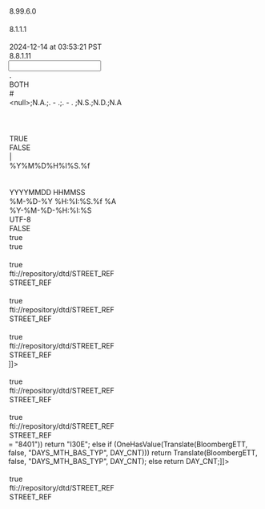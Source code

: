 <?xml version="1.0" encoding="UTF-8"?>

<MappingDef type="MSF" version="1.0">
  <Options>
    <Option key="MappingComment"/>
    <Option key="MappingVersion">8.99.6.0</Option>
    <Option key="MappingAuthor"/>
    <Option key="MessageTranslatorVersion">8.1.1.1</Option>
    <Option key="RCode"/>
    <Option key="LastChangedTms">2024-12-14 at 03:53:21 PST</Option>
    <Option key="MappingDesignerVersion">8.8.1.11</Option>
  </Options>
  <Input vendorType="BB">
    <Options>
      <Option key="DecimalSeparator">.</Option>
      <Option key="TrimFields">BOTH</Option>
      <Option key="CommentMarker">#</Option>
      <Option key="NullIdentifiers">&lt;null&gt;;N.A.;.  -  .;.  -  .  ;N.S.;N.D.;N.A</Option>
      <Option key="NotEntitledIndicator"/>
      <Option key="QuotationMark"/>
      <Option key="DDLName"/>
      <Option key="IsSingleCharDataDelimiter">TRUE</Option>
      <Option key="RaiseLayoutWarnings">FALSE</Option>
      <Option key="InputDataDelimiter">|</Option>
      <Option key="TimeStampFormat">%Y%M%D%H%I%S.%f</Option>
      <Option key="EscapeCharacter"/>
      <Option key="MessageType"/>
      <Option key="DateTimeFormat">YYYYMMDD HHMMSS</Option>
    </Options>
    <VendorDef name="MSFDatastructure">
      <field decimals="0" desc="" excludedNullIdentifiers="" ident="SECURITIES" length="255" mandatory="false" mapable="true" match="false" multiple="false" name="SECURITIES" pattern="" pos="0" readonly="false" type="String"/>
      <field decimals="0" desc="Return Code" excludedNullIdentifiers="" ident="ERROR CODE" length="255" mandatory="false" mapable="true" match="false" multiple="false" name="ERRORCODE" pattern="" pos="0" readonly="false" type="String"/>
      <field decimals="0" desc="UNDEFINED FIELD PLACEHOLDER 2" excludedNullIdentifiers="" ident="NUM FLDS" length="255" mandatory="false" mapable="true" match="false" multiple="false" name="NUMFLDS" pattern="" pos="0" readonly="false" type="String"/>
      <field decimals="0" desc="Amount Outstanding" excludedNullIdentifiers="" ident="AMT_OUTSTANDING" length="255" mandatory="false" mapable="true" match="false" multiple="false" name="AMT_OUTSTANDING" pattern="" pos="0" readonly="false" type="String"/>
      <field decimals="0" desc="Calculation Type Description" excludedNullIdentifiers="" ident="CALC_TYP_DES" length="255" mandatory="false" mapable="true" match="false" multiple="false" name="CALC_TYP_DES" pattern="" pos="0" readonly="false" type="String"/>
      <field decimals="0" desc="Country of Incorporation" excludedNullIdentifiers="" ident="CNTRY_OF_INCORPORATION" length="255" mandatory="false" mapable="true" match="false" multiple="false" name="CNTRY_OF_INCORPORATION" pattern="" pos="0" readonly="false" type="String"/>
      <field decimals="0" desc="Country of Domicile" excludedNullIdentifiers="" ident="CNTRY_OF_DOMICILE" length="255" mandatory="false" mapable="true" match="false" multiple="false" name="CNTRY_OF_DOMICILE" pattern="" pos="0" readonly="false" type="String"/>
      <field decimals="0" desc="Currency" excludedNullIdentifiers="" ident="CRNCY" length="255" mandatory="false" mapable="true" match="false" multiple="false" name="CRNCY" pattern="" pos="0" readonly="false" type="String"/>
      <field decimals="0" desc="Day Count" excludedNullIdentifiers="" ident="DAY_CNT" length="255" mandatory="false" mapable="true" match="false" multiple="false" name="DAY_CNT" pattern="" pos="0" readonly="false" type="String"/>
      <field decimals="0" desc="Day Count Description" excludedNullIdentifiers="" ident="DAY_CNT_DES" length="255" mandatory="false" mapable="true" match="false" multiple="false" name="DAY_CNT_DES" pattern="" pos="0" readonly="false" type="String"/>
      <field decimals="0" desc="Floater Indicator" excludedNullIdentifiers="" ident="FLOATER" length="255" mandatory="false" mapable="true" match="false" multiple="false" name="FLOATER" pattern="" pos="0" readonly="false" type="String"/>
      <field decimals="0" desc="Identifier" excludedNullIdentifiers="" ident="ID_BB" length="255" mandatory="false" mapable="true" match="false" multiple="false" name="ID_BB" pattern="" pos="0" readonly="false" type="String"/>
      <field decimals="0" desc="Bloomberg Company Identifier" excludedNullIdentifiers="" ident="ID_BB_COMPANY" length="255" mandatory="false" mapable="true" match="false" multiple="false" name="ID_BB_COMPANY" pattern="" pos="0" readonly="false" type="String"/>
      <field decimals="0" desc="Security Identifier" excludedNullIdentifiers="" ident="ID_BB_SECURITY" length="255" mandatory="false" mapable="true" match="false" multiple="false" name="ID_BB_SECURITY" pattern="" pos="0" readonly="false" type="String"/>
      <field decimals="0" desc="Unique Identifier" excludedNullIdentifiers="" ident="ID_BB_UNIQUE" length="255" mandatory="false" mapable="true" match="false" multiple="false" name="ID_BB_UNIQUE" pattern="" pos="0" readonly="false" type="String"/>
      <field decimals="0" desc="Industry Group" excludedNullIdentifiers="" ident="INDUSTRY_GROUP" length="255" mandatory="false" mapable="true" match="false" multiple="false" name="INDUSTRY_GROUP" pattern="" pos="0" readonly="false" type="String"/>
      <field decimals="0" desc="Industry Sector" excludedNullIdentifiers="" ident="INDUSTRY_SECTOR" length="255" mandatory="false" mapable="true" match="false" multiple="false" name="INDUSTRY_SECTOR" pattern="" pos="0" readonly="false" type="String"/>
      <field decimals="0" desc="Industry Subgroup" excludedNullIdentifiers="" ident="INDUSTRY_SUBGROUP" length="255" mandatory="false" mapable="true" match="false" multiple="false" name="INDUSTRY_SUBGROUP" pattern="" pos="0" readonly="false" type="String"/>
      <field decimals="0" desc="Industry Subgroup Number" excludedNullIdentifiers="" ident="INDUSTRY_SUBGROUP_NUM" length="255" mandatory="false" mapable="true" match="false" multiple="false" name="INDUSTRY_SUBGROUP_NUM" pattern="" pos="0" readonly="false" type="String"/>
      <field decimals="0" desc="Cusip Number" excludedNullIdentifiers="" ident="ID_CUSIP" length="255" mandatory="false" mapable="true" match="false" multiple="false" name="ID_CUSIP" pattern="" pos="0" readonly="false" type="String"/>
      <field decimals="0" desc="Lead Manager / Underwriter" excludedNullIdentifiers="" ident="LEAD_MGR" length="255" mandatory="false" mapable="true" match="false" multiple="false" name="LEAD_MGR" pattern="" pos="0" readonly="false" type="String"/>
      <field decimals="0" desc="Loan All In Spread at Close" excludedNullIdentifiers="" ident="LN_ALL_IN_SPREAD" length="255" mandatory="false" mapable="true" match="false" multiple="false" name="LN_ALL_IN_SPREAD" pattern="" pos="0" readonly="false" type="String"/>
      <field decimals="0" desc="Loan Alternate Currency Flag" excludedNullIdentifiers="" ident="LN_ALT_CRNCY" length="255" mandatory="false" mapable="true" match="false" multiple="false" name="LN_ALT_CRNCY" pattern="" pos="0" readonly="false" type="String"/>
      <field decimals="0" desc="Amendment (Yes/No)" excludedNullIdentifiers="" ident="LN_AMEND" length="255" mandatory="false" mapable="true" match="false" multiple="false" name="LN_AMEND" pattern="" pos="0" readonly="false" type="String"/>
      <field decimals="0" desc="Amendment Date" excludedNullIdentifiers="" ident="LN_AMEND_DT" length="255" mandatory="false" mapable="true" match="false" multiple="false" name="LN_AMEND_DT" pattern="" pos="0" readonly="false" type="String"/>
      <field decimals="0" desc="Assignment Fee" excludedNullIdentifiers="" ident="LN_ASSIGNMENT_FEE" length="255" mandatory="false" mapable="true" match="false" multiple="false" name="LN_ASSIGNMENT_FEE" pattern="" pos="0" readonly="false" type="String"/>
      <field decimals="0" desc="Loan Base Index at Close" excludedNullIdentifiers="" ident="LN_BASE_INDEX" length="255" mandatory="false" mapable="true" match="false" multiple="false" name="LN_BASE_INDEX" pattern="" pos="0" readonly="false" type="String"/>
      <field decimals="0" desc="Commitment Fee" excludedNullIdentifiers="" ident="LN_COMMIT_FEE" length="255" mandatory="false" mapable="true" match="false" multiple="false" name="LN_COMMIT_FEE" pattern="" pos="0" readonly="false" type="String"/>
      <field decimals="0" desc="Loan Conversion Date" excludedNullIdentifiers="" ident="LN_CONVERSION_DT" length="255" mandatory="false" mapable="true" match="false" multiple="false" name="LN_CONVERSION_DT" pattern="" pos="0" readonly="false" type="String"/>
      <field decimals="0" desc="Loan Covenant Notes" excludedNullIdentifiers="" ident="LN_COVENANT_NOTES" length="255" mandatory="false" mapable="true" match="false" multiple="false" name="LN_COVENANT_NOTES" pattern="" pos="0" readonly="false" type="String"/>
      <field decimals="0" desc="Credit Agreement" excludedNullIdentifiers="" ident="LN_CREDIT_AGREEMENT" length="255" mandatory="false" mapable="true" match="false" multiple="false" name="LN_CREDIT_AGREEMENT" pattern="" pos="0" readonly="false" type="String"/>
      <field decimals="0" desc="Reset Index" excludedNullIdentifiers="" ident="RESET_IDX" length="255" mandatory="false" mapable="true" match="false" multiple="false" name="RESET_IDX" pattern="" pos="0" readonly="false" type="String"/>
      <field decimals="0" desc="Current Spread" excludedNullIdentifiers="" ident="LN_CURRENT_SPREAD" length="255" mandatory="false" mapable="true" match="false" multiple="false" name="LN_CURRENT_SPREAD" pattern="" pos="0" readonly="false" type="String"/>
      <field decimals="0" desc="Loan Default Spread" excludedNullIdentifiers="" ident="LN_DEFAULT_SPREAD" length="255" mandatory="false" mapable="true" match="false" multiple="false" name="LN_DEFAULT_SPREAD" pattern="" pos="0" readonly="false" type="String"/>
      <field decimals="0" desc="Availability Period Termination Date" excludedNullIdentifiers="" ident="DELAYED_DRAW_TERMINATION_DT" length="255" mandatory="false" mapable="true" match="false" multiple="false" name="DELAYED_DRAW_TERMINATION_DT" pattern="" pos="0" readonly="false" type="String"/>
      <field decimals="0" desc="Loan Signing Date" excludedNullIdentifiers="" ident="LN_SIGNING_DT" length="255" mandatory="false" mapable="true" match="false" multiple="false" name="LN_SIGNING_DT" pattern="" pos="0" readonly="false" type="String"/>
      <field decimals="0" desc="Deal Amount" excludedNullIdentifiers="" ident="LN_FACILITY_AMT" length="255" mandatory="false" mapable="true" match="false" multiple="false" name="LN_FACILITY_AMT" pattern="" pos="0" readonly="false" type="String"/>
      <field decimals="0" desc="Facility Fee" excludedNullIdentifiers="" ident="LN_FACILITY_FEE" length="255" mandatory="false" mapable="true" match="false" multiple="false" name="LN_FACILITY_FEE" pattern="" pos="0" readonly="false" type="String"/>
      <field decimals="0" desc="Deal Number" excludedNullIdentifiers="" ident="LN_FACILITY_ID" length="255" mandatory="false" mapable="true" match="false" multiple="false" name="LN_FACILITY_ID" pattern="" pos="0" readonly="false" type="String"/>
      <field decimals="0" desc="Loan Governing Law" excludedNullIdentifiers="" ident="LN_GOVERNING_LAW" length="255" mandatory="false" mapable="true" match="false" multiple="false" name="LN_GOVERNING_LAW" pattern="" pos="0" readonly="false" type="String"/>
      <field decimals="0" desc="Loan Guarantor" excludedNullIdentifiers="" ident="LN_GUARANTOR" length="255" mandatory="false" mapable="true" match="false" multiple="false" name="LN_GUARANTOR" pattern="" pos="0" readonly="false" type="String"/>
      <field decimals="0" desc="Interest Frequency" excludedNullIdentifiers="" ident="LN_INT_FREQ" length="255" mandatory="false" mapable="true" match="false" multiple="false" name="LN_INT_FREQ" pattern="" pos="0" readonly="false" type="String"/>
      <field decimals="0" desc="Coupon Type" excludedNullIdentifiers="" ident="CPN_TYP" length="255" mandatory="false" mapable="true" match="false" multiple="false" name="CPN_TYP" pattern="" pos="0" readonly="false" type="String"/>
      <field decimals="0" desc="Loan Issue Status" excludedNullIdentifiers="" ident="LN_ISSUE_STATUS" length="255" mandatory="false" mapable="true" match="false" multiple="false" name="LN_ISSUE_STATUS" pattern="" pos="0" readonly="false" type="String"/>
      <field decimals="0" desc="Loan Letter Of Credit Amount" excludedNullIdentifiers="" ident="LN_LETTER_CREDIT_AMOUNT" length="255" mandatory="false" mapable="true" match="false" multiple="false" name="LN_LETTER_CREDIT_AMOUNT" pattern="" pos="0" readonly="false" type="String"/>
      <field decimals="0" desc="Letter of Credit Flag" excludedNullIdentifiers="" ident="LETTER_OF_CREDIT_FLAG" length="255" mandatory="false" mapable="true" match="false" multiple="false" name="LETTER_OF_CREDIT_FLAG" pattern="" pos="0" readonly="false" type="String"/>
      <field decimals="0" desc="Loan Level" excludedNullIdentifiers="" ident="LN_LEVEL" length="255" mandatory="false" mapable="true" match="false" multiple="false" name="LN_LEVEL" pattern="" pos="0" readonly="false" type="String"/>
      <field decimals="0" desc="Loan Leveraged" excludedNullIdentifiers="" ident="LN_LEVERAGED" length="255" mandatory="false" mapable="true" match="false" multiple="false" name="LN_LEVERAGED" pattern="" pos="0" readonly="false" type="String"/>
      <field decimals="0" desc="Loan Number" excludedNullIdentifiers="" ident="LN_LOAN_NUM" length="255" mandatory="false" mapable="true" match="false" multiple="false" name="LN_LOAN_NUM" pattern="" pos="0" readonly="false" type="String"/>
      <field decimals="0" desc="Region/Country" excludedNullIdentifiers="" ident="REGION_OR_COUNTRY" length="255" mandatory="false" mapable="true" match="false" multiple="false" name="REGION_OR_COUNTRY" pattern="" pos="0" readonly="false" type="String"/>
      <field decimals="0" desc="Loan Purpose" excludedNullIdentifiers="" ident="LN_PURPOSE" length="255" mandatory="false" mapable="true" match="false" multiple="false" name="LN_PURPOSE" pattern="" pos="0" readonly="false" type="String"/>
      <field decimals="0" desc="Loan Retain" excludedNullIdentifiers="" ident="LN_RETAIN" length="255" mandatory="false" mapable="true" match="false" multiple="false" name="LN_RETAIN" pattern="" pos="0" readonly="false" type="String"/>
      <field decimals="0" desc="Loan Secured/Unsecured" excludedNullIdentifiers="" ident="LN_SECURED_UNSECURED" length="255" mandatory="false" mapable="true" match="false" multiple="false" name="LN_SECURED_UNSECURED" pattern="" pos="0" readonly="false" type="String"/>
      <field decimals="0" desc="Loan Spread at Close" excludedNullIdentifiers="" ident="LN_SPREAD_CLOSE" length="255" mandatory="false" mapable="true" match="false" multiple="false" name="LN_SPREAD_CLOSE" pattern="" pos="0" readonly="false" type="String"/>
      <field decimals="0" desc="Loan Swing Amount" excludedNullIdentifiers="" ident="LN_SWING_AMOUNT" length="255" mandatory="false" mapable="true" match="false" multiple="false" name="LN_SWING_AMOUNT" pattern="" pos="0" readonly="false" type="String"/>
      <field decimals="0" desc="Loan Tranche Letter" excludedNullIdentifiers="" ident="LN_TRANCHE_LETTER" length="255" mandatory="false" mapable="true" match="false" multiple="false" name="LN_TRANCHE_LETTER" pattern="" pos="0" readonly="false" type="String"/>
      <field decimals="0" desc="Loan Tranche Size" excludedNullIdentifiers="" ident="LN_TRANCHE_SIZE" length="255" mandatory="false" mapable="true" match="false" multiple="false" name="LN_TRANCHE_SIZE" pattern="" pos="0" readonly="false" type="String"/>
      <field decimals="0" desc="Loan Utilization Fee at Close" excludedNullIdentifiers="" ident="LN_UTIL_FEE_CLOSE" length="255" mandatory="false" mapable="true" match="false" multiple="false" name="LN_UTIL_FEE_CLOSE" pattern="" pos="0" readonly="false" type="String"/>
      <field decimals="0" desc="Market Sector Description" excludedNullIdentifiers="" ident="MARKET_SECTOR_DES" length="255" mandatory="false" mapable="true" match="false" multiple="false" name="MARKET_SECTOR_DES" pattern="" pos="0" readonly="false" type="String"/>
      <field decimals="0" desc="Maturity" excludedNullIdentifiers="" ident="MATURITY" length="255" mandatory="false" mapable="true" match="false" multiple="false" name="MATURITY" pattern="" pos="0" readonly="false" type="String"/>
      <field decimals="0" desc="Minimum Increment" excludedNullIdentifiers="" ident="MIN_INCREMENT" length="255" mandatory="false" mapable="true" match="false" multiple="false" name="MIN_INCREMENT" pattern="" pos="0" readonly="false" type="String"/>
      <field decimals="0" desc="Minimum Piece" excludedNullIdentifiers="" ident="MIN_PIECE" length="255" mandatory="false" mapable="true" match="false" multiple="false" name="MIN_PIECE" pattern="" pos="0" readonly="false" type="String"/>
      <field decimals="0" desc="Name" excludedNullIdentifiers="" ident="NAME" length="255" mandatory="false" mapable="true" match="false" multiple="false" name="NAME" pattern="" pos="0" readonly="false" type="String"/>
      <field decimals="0" desc="Reset Frequency" excludedNullIdentifiers="" ident="REFIX_FREQ" length="255" mandatory="false" mapable="true" match="false" multiple="false" name="REFIX_FREQ" pattern="" pos="0" readonly="false" type="String"/>
      <field decimals="0" desc="Security Description" excludedNullIdentifiers="" ident="SECURITY_DES" length="255" mandatory="false" mapable="true" match="false" multiple="false" name="SECURITY_DES" pattern="" pos="0" readonly="false" type="String"/>
      <field decimals="0" desc="Security Type" excludedNullIdentifiers="" ident="SECURITY_TYP" length="255" mandatory="false" mapable="true" match="false" multiple="false" name="SECURITY_TYP" pattern="" pos="0" readonly="false" type="String"/>
      <field decimals="0" desc="Short Name" excludedNullIdentifiers="" ident="SHORT_NAME" length="255" mandatory="false" mapable="true" match="false" multiple="false" name="SHORT_NAME" pattern="" pos="0" readonly="false" type="String"/>
      <field decimals="0" desc="Has Swing Loan" excludedNullIdentifiers="" ident="SWING_LOAN" length="255" mandatory="false" mapable="true" match="false" multiple="false" name="SWING_LOAN" pattern="" pos="0" readonly="false" type="String"/>
      <field decimals="0" desc="Ticker" excludedNullIdentifiers="" ident="TICKER" length="255" mandatory="false" mapable="true" match="false" multiple="false" name="TICKER" pattern="" pos="0" readonly="false" type="String"/>
      <field decimals="0" desc="Trading Status" excludedNullIdentifiers="" ident="TRADE_STATUS" length="255" mandatory="false" mapable="true" match="false" multiple="false" name="TRADE_STATUS" pattern="" pos="0" readonly="false" type="String"/>
      <field decimals="0" desc="Loan Fixed Coupon" excludedNullIdentifiers="" ident="LN_FIXED_CPN" length="255" mandatory="false" mapable="true" match="false" multiple="false" name="LN_FIXED_CPN" pattern="" pos="0" readonly="false" type="String"/>
      <field decimals="0" desc="Amount Available" excludedNullIdentifiers="" ident="AMOUNT_AVAILABLE" length="255" mandatory="false" mapable="true" match="false" multiple="false" name="AMOUNT_AVAILABLE" pattern="" pos="0" readonly="false" type="String"/>
      <field decimals="0" desc="Payment Rank Short Description" excludedNullIdentifiers="" ident="PAYMENT_RANK" length="255" mandatory="false" mapable="true" match="false" multiple="false" name="PAYMENT_RANK" pattern="" pos="0" readonly="false" type="String"/>
      <field decimals="0" desc="Launch Date" excludedNullIdentifiers="" ident="LAUNCH_DATE" length="255" mandatory="false" mapable="true" match="false" multiple="false" name="LAUNCH_DATE" pattern="" pos="0" readonly="false" type="String"/>
      <field decimals="0" desc="Financial Instrument Global Identifier" excludedNullIdentifiers="" ident="ID_BB_GLOBAL" length="255" mandatory="false" mapable="true" match="false" multiple="false" name="ID_BB_GLOBAL" pattern="" pos="0" readonly="false" type="String"/>
      <field decimals="0" desc="ISIN Number" excludedNullIdentifiers="" ident="ID_ISIN" length="255" mandatory="false" mapable="true" match="false" multiple="false" name="ID_ISIN" pattern="" pos="0" readonly="false" type="String"/>
      <field decimals="0" desc="Industry Group Number" excludedNullIdentifiers="" ident="INDUSTRY_GROUP_NUM" length="255" mandatory="false" mapable="true" match="false" multiple="false" name="INDUSTRY_GROUP_NUM" pattern="" pos="0" readonly="false" type="String"/>
      <field decimals="0" desc="Industry Sector Number" excludedNullIdentifiers="" ident="INDUSTRY_SECTOR_NUM" length="255" mandatory="false" mapable="true" match="false" multiple="false" name="INDUSTRY_SECTOR_NUM" pattern="" pos="0" readonly="false" type="String"/>
      <field decimals="0" desc="Security ID Number Description" excludedNullIdentifiers="" ident="ID_BB_SEC_NUM_DES" length="255" mandatory="false" mapable="true" match="false" multiple="false" name="ID_BB_SEC_NUM_DES" pattern="" pos="0" readonly="false" type="String"/>
      <field decimals="0" desc="Feed Source" excludedNullIdentifiers="" ident="FEED_SOURCE" length="255" mandatory="false" mapable="true" match="false" multiple="false" name="FEED_SOURCE" pattern="" pos="0" readonly="false" type="String"/>
      <field decimals="0" desc="Bloomberg Global Company Identifier" excludedNullIdentifiers="" ident="ID_BB_GLOBAL_COMPANY" length="255" mandatory="false" mapable="true" match="false" multiple="false" name="ID_BB_GLOBAL_COMPANY" pattern="" pos="0" readonly="false" type="String"/>
      <field decimals="0" desc="Bloomberg Global Identifier Company Name" excludedNullIdentifiers="" ident="ID_BB_GLOBAL_COMPANY_NAME" length="255" mandatory="false" mapable="true" match="false" multiple="false" name="ID_BB_GLOBAL_COMPANY_NAME" pattern="" pos="0" readonly="false" type="String"/>
    </VendorDef>
    <Layout>
      <Override/>
      <record ref="MSFDatastructure"/>
    </Layout>
  </Input>
  <Output>
    <Options>
      <Option key="TimeStampOutputFormat">%M-%D-%Y %H:%I:%S.%f %A</Option>
      <Option key="DateTimeOutputFormat">%Y-%M-%D-%H:%I:%S</Option>
      <Option key="OutputEncoding">UTF-8</Option>
      <Option key="DefaultEmptyNumericsToZero">FALSE</Option>
      <Option key="AddTZIndicators">true</Option>
      <Option key="AddVendorMnemonic">true</Option>
    </Options>
    <MappingFragments/>
    <OutputDef>
      <Node displayName="INCL" messageformat="GSREF" name="STREET_REF" type="message">
        <Options>
          <Option key="OutputEncoding"/>
          <Option key="AddTZIndicators">true</Option>
          <Option key="SystemId">fti://repository/dtd/STREET_REF</Option>
          <Option key="DocType">STREET_REF</Option>
        </Options>
        <condition><![CDATA[if (Strcmp(
  Translate(Config_Options, true, "CreateNewClassificationValue",
    "Bloomberg_DL_Syndicated_Loans"), "YES"))
 if ((AllHaveValue(INDUSTRY_SUBGROUP, INDUSTRY_SUBGROUP_NUM) || OneHasValue(
   SECURITY_TYP, INDUSTRY_GROUP,
   INDUSTRY_SECTOR))
   && Strcmp(ERRORCODE, "0"))
  return "INCL";
 else
  return "";
else if (Strcmp(
  Translate(Config_Options, true, "CreateNewClassificationValue",
    "Bloomberg_DL_Syndicated_Loans"), "NO"))
 return "";
else if (!OneOf(
  "NO",
  Translate(Config_Options, true, "CreateNewClassificationValue",
    "Bloomberg_DL_Syndicated_Loans"), "YES"))
 return ThrowMapError(
   Strcat(Translate(Config_Options, true,
     "CreateNewClassificationValue",
     "Bloomberg_DL_Syndicated_Loans"),
     Strcat("--",
       "Wrong value in Config_Option against Bloomberg_DL_Syndicated_Loans for CreateNewClassificationValue. It is other than permitted value YES, NO and No value used in Config_option")),
   "");
else
 return "";]]></condition>
        <Node name="MESSAGECONDITION" type="attribute">
          <expr><![CDATA[if (Strcmp(
  Translate(Config_Options, true, "CreateNewClassificationValue",
    "Bloomberg_DL_Syndicated_Loans"), "YES"))
 if ((AllHaveValue(INDUSTRY_SUBGROUP, INDUSTRY_SUBGROUP_NUM) || OneHasValue(
   SECURITY_TYP, INDUSTRY_GROUP,
   INDUSTRY_SECTOR))
   && Strcmp(ERRORCODE, "0"))
  return "INCL";
 else
  return "";
else if (Strcmp(
  Translate(Config_Options, true, "CreateNewClassificationValue",
    "Bloomberg_DL_Syndicated_Loans"), "NO"))
 return "";
else if (!OneOf(
  "NO",
  Translate(Config_Options, true, "CreateNewClassificationValue",
    "Bloomberg_DL_Syndicated_Loans"), "YES"))
 return ThrowMapError(
   Strcat(Translate(Config_Options, true,
     "CreateNewClassificationValue",
     "Bloomberg_DL_Syndicated_Loans"),
     Strcat("--",
       "Wrong value in Config_Option against Bloomberg_DL_Syndicated_Loans for CreateNewClassificationValue. It is other than permitted value YES, NO and No value used in Config_option")),
   "");
else
 return "";]]></expr>
        </Node>
        <Node name="TRACE" type="attribute">
          <expr><![CDATA[return "false";]]></expr>
        </Node>
        <Node name="USERID" type="attribute">
          <expr><![CDATA[return "GUEST";]]></expr>
        </Node>
        <Node name="HEADER" type="element">
          <Node name="ATTRLOCK" type="element">
            <Node name="VALUE" type="attribute"/>
          </Node>
          <Node name="CURRENTTIMESTAMP" type="element">
            <expr><![CDATA[return TimeStamp();]]></expr>
          </Node>
          <Node name="DATAID" type="element">
            <Node name="VALUE" type="attribute"/>
          </Node>
          <Node name="DATAIDCTXT" type="element">
            <Node name="VALUE" type="attribute"/>
          </Node>
          <Node name="DATASOURCE" type="element">
            <Node name="VALUE" type="attribute">
              <expr><![CDATA[return "BB";]]></expr>
            </Node>
          </Node>
          <Node name="ISSTYP" type="element">
            <Node name="INSERT_ONLY" type="attribute"/>
            <Node name="TRANSLATE" type="attribute"/>
            <Node name="VALUE" type="attribute"/>
          </Node>
          <Node name="ISSUEACTIONREPLACE" type="element">
            <Node name="VALUE" type="attribute"/>
          </Node>
          <Node name="ISSUELOCK" type="element">
            <Node name="VALUE" type="attribute"/>
          </Node>
          <Node name="LOCALE" type="element">
            <Node name="NLS" type="element">
              <Node name="VALUE" type="attribute">
                <expr><![CDATA[return "ENU";]]></expr>
              </Node>
            </Node>
            <Node name="TIMEZONE" type="element">
              <Node name="VALUE" type="attribute">
                <expr><![CDATA[return "GMT Standard Time";]]></expr>
              </Node>
            </Node>
          </Node>
          <Node name="MAIN_ENTITY_ID" type="element">
            <Node name="VALUE" type="attribute">
              <expr><![CDATA[return ID_BB_UNIQUE;]]></expr>
            </Node>
          </Node>
          <Node name="MAIN_ENTITY_ID_CTXT_TYP" type="element">
            <Node name="VALUE" type="attribute">
              <expr><![CDATA[return "BBUNIQUE";]]></expr>
            </Node>
          </Node>
          <Node name="MAIN_ENTITY_TYP" type="element">
            <Node name="VALUE" type="attribute"/>
          </Node>
          <Node name="MAIN_ENTITY_TBL_TYP" type="element">
            <Node name="VALUE" type="attribute">
              <expr><![CDATA[return "INCL";]]></expr>
            </Node>
          </Node>
          <Node name="MSGCLASSIFICATION" type="element">
            <Node name="VALUE" type="attribute">
              <expr><![CDATA[return "BBSYNLOANS";]]></expr>
            </Node>
          </Node>
          <Node name="MSGSET" type="element">
            <Node name="VALUE" type="attribute"/>
          </Node>
          <Node name="MSGTYP" type="element">
            <Node name="VALUE" type="attribute"/>
          </Node>
          <Node name="PUBLISH" type="element">
            <Node name="VALUE" type="attribute"/>
          </Node>
          <Node name="REALMSG" type="element">
            <Node name="VALUE" type="attribute"/>
          </Node>
          <Node name="REFERRINGPAGE" type="element"/>
          <Node name="TRANSLATE" type="element">
            <Node name="VALUE" type="attribute"/>
          </Node>
          <Node name="TRILLIUM" type="element">
            <Node name="TRILLIUMTABLEID" type="element">
              <Node name="VALUE" type="attribute"/>
            </Node>
            <Node name="TRILLIUMTABLETYPE" type="element">
              <Node name="VALUE" type="attribute"/>
            </Node>
          </Node>
          <Node name="USERID" type="element">
            <Node name="VALUE" type="attribute">
              <expr><![CDATA[return "BBSYNLOANS";]]></expr>
            </Node>
          </Node>
          <Node name="VENDORRECORDID" type="element">
            <Node name="VALUE" type="attribute">
              <expr><![CDATA[return GetRecordIdentifier();]]></expr>
            </Node>
          </Node>
          <Node name="VENDORTYPE" type="element">
            <Node name="VALUE" type="attribute"/>
          </Node>
          <Node name="VTTRMSGSET" type="element">
            <Node name="VALUE" type="attribute"/>
          </Node>
        </Node>
        <Node displayName="INDGRP" name="IndustryClassification" type="segment">
          <condition><![CDATA[if (OneHasValue(INDUSTRY_GROUP, INDUSTRY_GROUP_NUM))
	return "IndustryClassification";
else
	return "";]]></condition>
          <sort order="ASC"><![CDATA[return INDUSTRY_GROUP;]]></sort>
          <Node name="ACTION" type="attribute">
            <expr><![CDATA[return "UNKNOWN";]]></expr>
          </Node>
          <Node name="COPY_FROM" type="attribute"/>
          <Node name="COPY_TO" type="attribute"/>
          <Node name="DUP_CHECK" type="attribute"/>
          <Node name="ENDDATEIND" type="attribute"/>
          <Node name="ERRLVL_UNIQ_CHK" type="attribute"/>
          <Node name="ERROR" type="attribute"/>
          <Node name="LOOKUP" type="attribute"/>
          <Node name="MATCH" type="attribute">
            <expr><![CDATA[return "INCL_VALUE";]]></expr>
          </Node>
          <Node name="ONLY" type="attribute"/>
          <Node name="PARENT_LINK" type="attribute"/>
          <Node name="PUBLISH" type="attribute"/>
          <Node name="SEGPROCESSEDIND" type="attribute"/>
          <Node name="START_TMS_MATCH" type="attribute"/>
          <Node name="TRANSLATE" type="attribute"/>
          <Node name="TSATTRIBUTE" type="attribute"/>
          <Node name="TSOPTION" type="attribute"/>
          <Node name="TSTOLERANCE" type="attribute"/>
          <Node name="TYPE" type="attribute">
            <expr><![CDATA[return "IndustryClassification";]]></expr>
          </Node>
          <Node name="CLDESC" type="element">
            <Node name="INSERT_ONLY" type="attribute"/>
            <Node name="TRANSLATE" type="attribute"/>
            <Node name="VALUE" type="attribute">
              <expr><![CDATA[return Strcat(Strcat(INDUSTRY_GROUP_NUM, "-"), INDUSTRY_GROUP);
]]></expr>
            </Node>
          </Node>
          <Node name="CLNME" type="element">
            <Node name="INSERT_ONLY" type="attribute"/>
            <Node name="TRANSLATE" type="attribute"/>
            <Node name="VALUE" type="attribute">
              <expr><![CDATA[return INDUSTRY_GROUP;]]></expr>
            </Node>
          </Node>
          <Node name="CLSETPURPTYP" type="element">
            <Node name="INSERT_ONLY" type="attribute"/>
            <Node name="TRANSLATE" type="attribute"/>
            <Node name="VALUE" type="attribute"/>
          </Node>
          <Node name="CLSFOID" type="element">
            <Node name="INSERT_ONLY" type="attribute"/>
            <Node name="TRANSLATE" type="attribute"/>
            <Node name="VALUE" type="attribute"/>
          </Node>
          <Node name="CLSFSETMNEM" type="element">
            <Node name="INSERT_ONLY" type="attribute"/>
            <Node name="TRANSLATE" type="attribute"/>
            <Node name="VALUE" type="attribute">
              <expr><![CDATA[return "BBINDGRP";]]></expr>
            </Node>
          </Node>
          <Node name="CLSFSETTBLTYP" type="element">
            <Node name="INSERT_ONLY" type="attribute"/>
            <Node name="TRANSLATE" type="attribute"/>
            <Node name="VALUE" type="attribute"/>
          </Node>
          <Node name="CLVALUE" type="element">
            <Node name="INSERT_ONLY" type="attribute"/>
            <Node name="TRANSLATE" type="attribute"/>
            <Node name="VALUE" type="attribute">
              <expr><![CDATA[return INDUSTRY_GROUP;]]></expr>
            </Node>
          </Node>
          <Node name="DATASRCID" type="element">
            <Node name="INSERT_ONLY" type="attribute"/>
            <Node name="TRANSLATE" type="attribute"/>
            <Node name="VALUE" type="attribute">
              <expr><![CDATA[return "BB";]]></expr>
            </Node>
          </Node>
          <Node name="DATASTATTYP" type="element">
            <Node name="INSERT_ONLY" type="attribute"/>
            <Node name="TRANSLATE" type="attribute"/>
            <Node name="VALUE" type="attribute">
              <expr><![CDATA[return "ACTIVE";]]></expr>
            </Node>
          </Node>
          <Node name="ENDTMS" type="element">
            <Node name="INSERT_ONLY" type="attribute"/>
            <Node name="TRANSLATE" type="attribute"/>
            <Node name="VALUE" type="attribute"/>
          </Node>
          <Node name="INDUSCLSETID" type="element">
            <Node name="INSERT_ONLY" type="attribute"/>
            <Node name="TRANSLATE" type="attribute"/>
            <Node name="VALUE" type="attribute">
              <expr><![CDATA[return "BBINDGRP";]]></expr>
            </Node>
          </Node>
          <Node name="LASTCHGTMS" type="element">
            <Node name="INSERT_ONLY" type="attribute"/>
            <Node name="TRANSLATE" type="attribute"/>
            <Node name="VALUE" type="attribute"/>
          </Node>
          <Node name="LASTCHGUSRID" type="element">
            <Node name="INSERT_ONLY" type="attribute"/>
            <Node name="TRANSLATE" type="attribute"/>
            <Node name="VALUE" type="attribute"/>
          </Node>
          <Node name="LEVELNUM" type="element">
            <Node name="INSERT_ONLY" type="attribute"/>
            <Node name="TRANSLATE" type="attribute"/>
            <Node name="VALUE" type="attribute"/>
          </Node>
          <Node name="PRNTCLSFOID" type="element">
            <Node name="INSERT_ONLY" type="attribute"/>
            <Node name="TRANSLATE" type="attribute"/>
            <Node name="VALUE" type="attribute"/>
          </Node>
          <Node name="PRNTCLVALUE" type="element">
            <Node name="INSERT_ONLY" type="attribute"/>
            <Node name="TRANSLATE" type="attribute"/>
            <Node name="VALUE" type="attribute"/>
          </Node>
          <Node name="STARTTMS" type="element">
            <Node name="INSERT_ONLY" type="attribute"/>
            <Node name="TRANSLATE" type="attribute"/>
            <Node name="VALUE" type="attribute">
              <expr><![CDATA[return Transform2FTIDate("19000101", "YYYYMMDD");]]></expr>
            </Node>
          </Node>
        </Node>
        <Node displayName="INDSUBGRP" name="IndustryClassification" type="segment">
          <condition><![CDATA[if (AllHaveValue(INDUSTRY_SUBGROUP, INDUSTRY_SUBGROUP_NUM))
	return "IndustryClassification";
else
	return "";]]></condition>
          <sort order="ASC"><![CDATA[return INDUSTRY_SUBGROUP;]]></sort>
          <Node name="ACTION" type="attribute">
            <expr><![CDATA[return "UNKNOWN";]]></expr>
          </Node>
          <Node name="COPY_FROM" type="attribute"/>
          <Node name="COPY_TO" type="attribute"/>
          <Node name="DUP_CHECK" type="attribute"/>
          <Node name="ENDDATEIND" type="attribute"/>
          <Node name="ERRLVL_UNIQ_CHK" type="attribute"/>
          <Node name="ERROR" type="attribute"/>
          <Node name="LOOKUP" type="attribute"/>
          <Node name="MATCH" type="attribute">
            <expr><![CDATA[return "INCL_VALUE";]]></expr>
          </Node>
          <Node name="ONLY" type="attribute"/>
          <Node name="PARENT_LINK" type="attribute"/>
          <Node name="PUBLISH" type="attribute"/>
          <Node name="SEGPROCESSEDIND" type="attribute"/>
          <Node name="START_TMS_MATCH" type="attribute"/>
          <Node name="TRANSLATE" type="attribute"/>
          <Node name="TSATTRIBUTE" type="attribute"/>
          <Node name="TSOPTION" type="attribute"/>
          <Node name="TSTOLERANCE" type="attribute"/>
          <Node name="TYPE" type="attribute">
            <expr><![CDATA[return "IndustryClassification";]]></expr>
          </Node>
          <Node name="CLDESC" type="element">
            <Node name="INSERT_ONLY" type="attribute"/>
            <Node name="TRANSLATE" type="attribute"/>
            <Node name="VALUE" type="attribute">
              <expr><![CDATA[return Strcat(Strcat(INDUSTRY_SUBGROUP_NUM, "-"), INDUSTRY_SUBGROUP);]]></expr>
            </Node>
          </Node>
          <Node name="CLNME" type="element">
            <Node name="INSERT_ONLY" type="attribute"/>
            <Node name="TRANSLATE" type="attribute"/>
            <Node name="VALUE" type="attribute">
              <expr><![CDATA[return INDUSTRY_SUBGROUP;]]></expr>
            </Node>
          </Node>
          <Node name="CLSETPURPTYP" type="element">
            <Node name="INSERT_ONLY" type="attribute"/>
            <Node name="TRANSLATE" type="attribute"/>
            <Node name="VALUE" type="attribute"/>
          </Node>
          <Node name="CLSFOID" type="element">
            <Node name="INSERT_ONLY" type="attribute"/>
            <Node name="TRANSLATE" type="attribute"/>
            <Node name="VALUE" type="attribute"/>
          </Node>
          <Node name="CLSFSETMNEM" type="element">
            <Node name="INSERT_ONLY" type="attribute"/>
            <Node name="TRANSLATE" type="attribute"/>
            <Node name="VALUE" type="attribute">
              <expr><![CDATA[return "BBINDSGR";]]></expr>
            </Node>
          </Node>
          <Node name="CLSFSETTBLTYP" type="element">
            <Node name="INSERT_ONLY" type="attribute"/>
            <Node name="TRANSLATE" type="attribute"/>
            <Node name="VALUE" type="attribute"/>
          </Node>
          <Node name="CLVALUE" type="element">
            <Node name="INSERT_ONLY" type="attribute"/>
            <Node name="TRANSLATE" type="attribute"/>
            <Node name="VALUE" type="attribute">
              <expr><![CDATA[return INDUSTRY_SUBGROUP;]]></expr>
            </Node>
          </Node>
          <Node name="DATASRCID" type="element">
            <Node name="INSERT_ONLY" type="attribute"/>
            <Node name="TRANSLATE" type="attribute"/>
            <Node name="VALUE" type="attribute">
              <expr><![CDATA[return "BB";]]></expr>
            </Node>
          </Node>
          <Node name="DATASTATTYP" type="element">
            <Node name="INSERT_ONLY" type="attribute"/>
            <Node name="TRANSLATE" type="attribute"/>
            <Node name="VALUE" type="attribute">
              <expr><![CDATA[return "ACTIVE";]]></expr>
            </Node>
          </Node>
          <Node name="ENDTMS" type="element">
            <Node name="INSERT_ONLY" type="attribute"/>
            <Node name="TRANSLATE" type="attribute"/>
            <Node name="VALUE" type="attribute"/>
          </Node>
          <Node name="INDUSCLSETID" type="element">
            <Node name="INSERT_ONLY" type="attribute"/>
            <Node name="TRANSLATE" type="attribute"/>
            <Node name="VALUE" type="attribute">
              <expr><![CDATA[return "BBINDSGR";]]></expr>
            </Node>
          </Node>
          <Node name="LASTCHGTMS" type="element">
            <Node name="INSERT_ONLY" type="attribute"/>
            <Node name="TRANSLATE" type="attribute"/>
            <Node name="VALUE" type="attribute"/>
          </Node>
          <Node name="LASTCHGUSRID" type="element">
            <Node name="INSERT_ONLY" type="attribute"/>
            <Node name="TRANSLATE" type="attribute"/>
            <Node name="VALUE" type="attribute"/>
          </Node>
          <Node name="LEVELNUM" type="element">
            <Node name="INSERT_ONLY" type="attribute"/>
            <Node name="TRANSLATE" type="attribute"/>
            <Node name="VALUE" type="attribute"/>
          </Node>
          <Node name="PRNTCLSFOID" type="element">
            <Node name="INSERT_ONLY" type="attribute"/>
            <Node name="TRANSLATE" type="attribute"/>
            <Node name="VALUE" type="attribute"/>
          </Node>
          <Node name="PRNTCLVALUE" type="element">
            <Node name="INSERT_ONLY" type="attribute"/>
            <Node name="TRANSLATE" type="attribute"/>
            <Node name="VALUE" type="attribute"/>
          </Node>
          <Node name="STARTTMS" type="element">
            <Node name="INSERT_ONLY" type="attribute"/>
            <Node name="TRANSLATE" type="attribute"/>
            <Node name="VALUE" type="attribute">
              <expr><![CDATA[return Transform2FTIDate("19000101", "YYYYMMDD");]]></expr>
            </Node>
          </Node>
        </Node>
        <Node displayName="INDSEC" name="IndustryClassification" type="segment">
          <condition><![CDATA[if (OneHasValue(INDUSTRY_SECTOR, INDUSTRY_SECTOR_NUM))
	return "IndustryClassification";
else
	return "";]]></condition>
          <sort order="ASC"><![CDATA[return INDUSTRY_SECTOR;]]></sort>
          <Node name="ACTION" type="attribute">
            <expr><![CDATA[return "UNKNOWN";]]></expr>
          </Node>
          <Node name="COPY_FROM" type="attribute"/>
          <Node name="COPY_TO" type="attribute"/>
          <Node name="DUP_CHECK" type="attribute"/>
          <Node name="ENDDATEIND" type="attribute"/>
          <Node name="ERRLVL_UNIQ_CHK" type="attribute"/>
          <Node name="ERROR" type="attribute"/>
          <Node name="LOOKUP" type="attribute"/>
          <Node name="MATCH" type="attribute">
            <expr><![CDATA[return "INCL_VALUE";]]></expr>
          </Node>
          <Node name="ONLY" type="attribute"/>
          <Node name="PARENT_LINK" type="attribute"/>
          <Node name="PUBLISH" type="attribute"/>
          <Node name="SEGPROCESSEDIND" type="attribute"/>
          <Node name="START_TMS_MATCH" type="attribute"/>
          <Node name="TRANSLATE" type="attribute"/>
          <Node name="TSATTRIBUTE" type="attribute"/>
          <Node name="TSOPTION" type="attribute"/>
          <Node name="TSTOLERANCE" type="attribute"/>
          <Node name="TYPE" type="attribute">
            <expr><![CDATA[return "IndustryClassification";]]></expr>
          </Node>
          <Node name="CLDESC" type="element">
            <Node name="INSERT_ONLY" type="attribute"/>
            <Node name="TRANSLATE" type="attribute"/>
            <Node name="VALUE" type="attribute"/>
          </Node>
          <Node name="CLDESC" type="element">
            <Node name="INSERT_ONLY" type="attribute"/>
            <Node name="TRANSLATE" type="attribute"/>
            <Node name="VALUE" type="attribute">
              <expr><![CDATA[return Strcat(Strcat(INDUSTRY_SECTOR_NUM, "-"), INDUSTRY_SECTOR);]]></expr>
            </Node>
          </Node>
          <Node name="CLNME" type="element">
            <Node name="INSERT_ONLY" type="attribute"/>
            <Node name="TRANSLATE" type="attribute"/>
            <Node name="VALUE" type="attribute">
              <expr><![CDATA[return INDUSTRY_SECTOR;]]></expr>
            </Node>
          </Node>
          <Node name="CLSETPURPTYP" type="element">
            <Node name="INSERT_ONLY" type="attribute"/>
            <Node name="TRANSLATE" type="attribute"/>
            <Node name="VALUE" type="attribute"/>
          </Node>
          <Node name="CLSFOID" type="element">
            <Node name="INSERT_ONLY" type="attribute"/>
            <Node name="TRANSLATE" type="attribute"/>
            <Node name="VALUE" type="attribute"/>
          </Node>
          <Node name="CLSFSETMNEM" type="element">
            <Node name="INSERT_ONLY" type="attribute"/>
            <Node name="TRANSLATE" type="attribute"/>
            <Node name="VALUE" type="attribute">
              <expr><![CDATA[return "BBINDSEC";]]></expr>
            </Node>
          </Node>
          <Node name="CLSFSETTBLTYP" type="element">
            <Node name="INSERT_ONLY" type="attribute"/>
            <Node name="TRANSLATE" type="attribute"/>
            <Node name="VALUE" type="attribute"/>
          </Node>
          <Node name="CLVALUE" type="element">
            <Node name="INSERT_ONLY" type="attribute"/>
            <Node name="TRANSLATE" type="attribute"/>
            <Node name="VALUE" type="attribute">
              <expr><![CDATA[return INDUSTRY_SECTOR;]]></expr>
            </Node>
          </Node>
          <Node name="DATASRCID" type="element">
            <Node name="INSERT_ONLY" type="attribute"/>
            <Node name="TRANSLATE" type="attribute"/>
            <Node name="VALUE" type="attribute">
              <expr><![CDATA[return "BB";]]></expr>
            </Node>
          </Node>
          <Node name="DATASTATTYP" type="element">
            <Node name="INSERT_ONLY" type="attribute"/>
            <Node name="TRANSLATE" type="attribute"/>
            <Node name="VALUE" type="attribute">
              <expr><![CDATA[return "ACTIVE";]]></expr>
            </Node>
          </Node>
          <Node name="ENDTMS" type="element">
            <Node name="INSERT_ONLY" type="attribute"/>
            <Node name="TRANSLATE" type="attribute"/>
            <Node name="VALUE" type="attribute"/>
          </Node>
          <Node name="INDUSCLSETID" type="element">
            <Node name="INSERT_ONLY" type="attribute"/>
            <Node name="TRANSLATE" type="attribute"/>
            <Node name="VALUE" type="attribute">
              <expr><![CDATA[return "BBINDSEC";]]></expr>
            </Node>
          </Node>
          <Node name="LASTCHGTMS" type="element">
            <Node name="INSERT_ONLY" type="attribute"/>
            <Node name="TRANSLATE" type="attribute"/>
            <Node name="VALUE" type="attribute"/>
          </Node>
          <Node name="LASTCHGUSRID" type="element">
            <Node name="INSERT_ONLY" type="attribute"/>
            <Node name="TRANSLATE" type="attribute"/>
            <Node name="VALUE" type="attribute"/>
          </Node>
          <Node name="LEVELNUM" type="element">
            <Node name="INSERT_ONLY" type="attribute"/>
            <Node name="TRANSLATE" type="attribute"/>
            <Node name="VALUE" type="attribute"/>
          </Node>
          <Node name="PRNTCLSFOID" type="element">
            <Node name="INSERT_ONLY" type="attribute"/>
            <Node name="TRANSLATE" type="attribute"/>
            <Node name="VALUE" type="attribute"/>
          </Node>
          <Node name="PRNTCLVALUE" type="element">
            <Node name="INSERT_ONLY" type="attribute"/>
            <Node name="TRANSLATE" type="attribute"/>
            <Node name="VALUE" type="attribute"/>
          </Node>
          <Node name="STARTTMS" type="element">
            <Node name="INSERT_ONLY" type="attribute"/>
            <Node name="TRANSLATE" type="attribute"/>
            <Node name="VALUE" type="attribute">
              <expr><![CDATA[return Transform2FTIDate("19000101", "YYYYMMDD");]]></expr>
            </Node>
          </Node>
        </Node>
        <Node displayName="SECTYP" name="IndustryClassification" type="segment">
          <condition><![CDATA[if (OneHasValue(SECURITY_TYP))
	return "IndustryClassification";
else
	return "";]]></condition>
          <sort order="ASC"><![CDATA[return SECURITY_TYP;]]></sort>
          <Node name="ACTION" type="attribute">
            <expr><![CDATA[return "UNKNOWN";]]></expr>
          </Node>
          <Node name="COPY_FROM" type="attribute"/>
          <Node name="COPY_TO" type="attribute"/>
          <Node name="DUP_CHECK" type="attribute"/>
          <Node name="ENDDATEIND" type="attribute"/>
          <Node name="ERRLVL_UNIQ_CHK" type="attribute"/>
          <Node name="ERROR" type="attribute"/>
          <Node name="LOOKUP" type="attribute"/>
          <Node name="MATCH" type="attribute"/>
          <Node name="ONLY" type="attribute"/>
          <Node name="PARENT_LINK" type="attribute"/>
          <Node name="PUBLISH" type="attribute"/>
          <Node name="SEGPROCESSEDIND" type="attribute"/>
          <Node name="START_TMS_MATCH" type="attribute"/>
          <Node name="TRANSLATE" type="attribute"/>
          <Node name="TSATTRIBUTE" type="attribute"/>
          <Node name="TSOPTION" type="attribute"/>
          <Node name="TSTOLERANCE" type="attribute"/>
          <Node name="TYPE" type="attribute">
            <expr><![CDATA[return "IndustryClassification";]]></expr>
          </Node>
          <Node name="CLDESC" type="element">
            <Node name="INSERT_ONLY" type="attribute"/>
            <Node name="TRANSLATE" type="attribute"/>
            <Node name="VALUE" type="attribute"/>
          </Node>
          <Node name="CLNME" type="element">
            <Node name="INSERT_ONLY" type="attribute"/>
            <Node name="TRANSLATE" type="attribute"/>
            <Node name="VALUE" type="attribute">
              <expr><![CDATA[return SECURITY_TYP;]]></expr>
            </Node>
          </Node>
          <Node name="CLSETPURPTYP" type="element">
            <Node name="INSERT_ONLY" type="attribute"/>
            <Node name="TRANSLATE" type="attribute"/>
            <Node name="VALUE" type="attribute"/>
          </Node>
          <Node name="CLSFOID" type="element">
            <Node name="INSERT_ONLY" type="attribute"/>
            <Node name="TRANSLATE" type="attribute"/>
            <Node name="VALUE" type="attribute"/>
          </Node>
          <Node name="CLSFSETMNEM" type="element">
            <Node name="INSERT_ONLY" type="attribute"/>
            <Node name="TRANSLATE" type="attribute"/>
            <Node name="VALUE" type="attribute">
              <expr><![CDATA[return "BBSECTYP";]]></expr>
            </Node>
          </Node>
          <Node name="CLSFSETTBLTYP" type="element">
            <Node name="INSERT_ONLY" type="attribute"/>
            <Node name="TRANSLATE" type="attribute"/>
            <Node name="VALUE" type="attribute"/>
          </Node>
          <Node name="CLVALUE" type="element">
            <Node name="INSERT_ONLY" type="attribute"/>
            <Node name="TRANSLATE" type="attribute"/>
            <Node name="VALUE" type="attribute">
              <expr><![CDATA[return SECURITY_TYP;]]></expr>
            </Node>
          </Node>
          <Node name="DATASRCID" type="element">
            <Node name="INSERT_ONLY" type="attribute"/>
            <Node name="TRANSLATE" type="attribute"/>
            <Node name="VALUE" type="attribute">
              <expr><![CDATA[return "BB";]]></expr>
            </Node>
          </Node>
          <Node name="DATASTATTYP" type="element">
            <Node name="INSERT_ONLY" type="attribute"/>
            <Node name="TRANSLATE" type="attribute"/>
            <Node name="VALUE" type="attribute">
              <expr><![CDATA[return "ACTIVE";]]></expr>
            </Node>
          </Node>
          <Node name="DATASTATTYP" type="element">
            <Node name="INSERT_ONLY" type="attribute"/>
            <Node name="TRANSLATE" type="attribute"/>
            <Node name="VALUE" type="attribute"/>
          </Node>
          <Node name="ENDTMS" type="element">
            <Node name="INSERT_ONLY" type="attribute"/>
            <Node name="TRANSLATE" type="attribute"/>
            <Node name="VALUE" type="attribute"/>
          </Node>
          <Node name="INDUSCLSETID" type="element">
            <Node name="INSERT_ONLY" type="attribute"/>
            <Node name="TRANSLATE" type="attribute"/>
            <Node name="VALUE" type="attribute">
              <expr><![CDATA[return "BBSECTYP";]]></expr>
            </Node>
          </Node>
          <Node name="LEVELNUM" type="element">
            <Node name="INSERT_ONLY" type="attribute"/>
            <Node name="TRANSLATE" type="attribute"/>
            <Node name="VALUE" type="attribute">
              <expr><![CDATA[return "1";]]></expr>
            </Node>
          </Node>
          <Node name="LASTCHGTMS" type="element">
            <Node name="INSERT_ONLY" type="attribute"/>
            <Node name="TRANSLATE" type="attribute"/>
            <Node name="VALUE" type="attribute"/>
          </Node>
          <Node name="LASTCHGUSRID" type="element">
            <Node name="INSERT_ONLY" type="attribute"/>
            <Node name="TRANSLATE" type="attribute"/>
            <Node name="VALUE" type="attribute"/>
          </Node>
          <Node name="PRNTCLSFOID" type="element">
            <Node name="INSERT_ONLY" type="attribute"/>
            <Node name="TRANSLATE" type="attribute"/>
            <Node name="VALUE" type="attribute"/>
          </Node>
          <Node name="PRNTCLVALUE" type="element">
            <Node name="INSERT_ONLY" type="attribute"/>
            <Node name="TRANSLATE" type="attribute"/>
            <Node name="VALUE" type="attribute"/>
          </Node>
          <Node name="STARTTMS" type="element">
            <Node name="INSERT_ONLY" type="attribute"/>
            <Node name="TRANSLATE" type="attribute"/>
            <Node name="VALUE" type="attribute">
              <expr><![CDATA[return Transform2FTIDate("19000101", "YYYYMMDD");]]></expr>
            </Node>
          </Node>
        </Node>
      </Node>
      <Node displayName="FINS" messageformat="GSREF" name="STREET_REF" type="message">
        <Options>
          <Option key="OutputEncoding"/>
          <Option key="AddTZIndicators">true</Option>
          <Option key="SystemId">fti://repository/dtd/STREET_REF</Option>
          <Option key="DocType">STREET_REF</Option>
        </Options>
        <condition><![CDATA[if (Strcmp(ERRORCODE, "0") && OneHasValue(ID_BB_GLOBAL_COMPANY, ID_BB_COMPANY))
	return "FINS";
else
	return "";]]></condition>
        <Node name="MESSAGECONDITION" type="attribute">
          <expr><![CDATA[if (Strcmp(ERRORCODE, "0") && OneHasValue(ID_BB_GLOBAL_COMPANY, ID_BB_COMPANY))
	return "FINS";
else
	return "";]]></expr>
        </Node>
        <Node name="MSGSET" type="attribute"/>
        <Node name="TRACE" type="attribute">
          <expr><![CDATA[return "false";]]></expr>
        </Node>
        <Node name="TRANSACTIONCODE" type="attribute"/>
        <Node name="USERID" type="attribute">
          <expr><![CDATA[return "GUEST";]]></expr>
        </Node>
        <Node name="HEADER" type="element">
          <Node name="ATTRLOCK" type="element">
            <Node name="VALUE" type="attribute"/>
          </Node>
          <Node name="CURRENTTIMESTAMP" type="element">
            <expr><![CDATA[return TimeStamp();]]></expr>
          </Node>
          <Node name="DATAID" type="element">
            <Node name="VALUE" type="attribute"/>
          </Node>
          <Node name="DATAIDCTXT" type="element">
            <Node name="VALUE" type="attribute"/>
          </Node>
          <Node name="DATASOURCE" type="element">
            <Node name="VALUE" type="attribute">
              <expr><![CDATA[return "BB";]]></expr>
            </Node>
          </Node>
          <Node name="ISSTYP" type="element">
            <Node name="INSERT_ONLY" type="attribute"/>
            <Node name="TRANSLATE" type="attribute"/>
            <Node name="VALUE" type="attribute"/>
          </Node>
          <Node name="ISSUEACTIONREPLACE" type="element">
            <Node name="VALUE" type="attribute"/>
          </Node>
          <Node name="ISSUELOCK" type="element">
            <Node name="VALUE" type="attribute"/>
          </Node>
          <Node name="LOCALE" type="element">
            <Node name="NLS" type="element">
              <Node name="VALUE" type="attribute">
                <expr><![CDATA[return "ENU";]]></expr>
              </Node>
            </Node>
            <Node name="TIMEZONE" type="element">
              <Node name="VALUE" type="attribute">
                <expr><![CDATA[return "GMT Standard Time";]]></expr>
              </Node>
            </Node>
          </Node>
          <Node name="MAIN_ENTITY_ID" type="element">
            <Node name="VALUE" type="attribute">
              <expr><![CDATA[return ID_BB_UNIQUE;]]></expr>
            </Node>
          </Node>
          <Node name="MAIN_ENTITY_ID_CTXT_TYP" type="element">
            <Node name="VALUE" type="attribute">
              <expr><![CDATA[return "BBUNIQUE";]]></expr>
            </Node>
          </Node>
          <Node name="MAIN_ENTITY_TYP" type="element">
            <Node name="VALUE" type="attribute"/>
          </Node>
          <Node name="MAIN_ENTITY_TBL_TYP" type="element">
            <Node name="VALUE" type="attribute">
              <expr><![CDATA[return "FINS";]]></expr>
            </Node>
          </Node>
          <Node name="MSGCLASSIFICATION" type="element">
            <Node name="VALUE" type="attribute">
              <expr><![CDATA[return "BBSYNLOANS";]]></expr>
            </Node>
          </Node>
          <Node name="MSGSET" type="element">
            <Node name="VALUE" type="attribute"/>
          </Node>
          <Node name="MSGTYP" type="element">
            <Node name="VALUE" type="attribute"/>
          </Node>
          <Node name="PUBLISH" type="element">
            <Node name="VALUE" type="attribute"/>
          </Node>
          <Node name="REALMSG" type="element">
            <Node name="VALUE" type="attribute"/>
          </Node>
          <Node name="REFERRINGPAGE" type="element"/>
          <Node name="TRANSLATE" type="element">
            <Node name="VALUE" type="attribute"/>
          </Node>
          <Node name="TRILLIUM" type="element">
            <Node name="TRILLIUMTABLEID" type="element">
              <Node name="VALUE" type="attribute"/>
            </Node>
            <Node name="TRILLIUMTABLETYPE" type="element">
              <Node name="VALUE" type="attribute"/>
            </Node>
          </Node>
          <Node name="USERID" type="element">
            <Node name="VALUE" type="attribute">
              <expr><![CDATA[return "BBSYNLOANS";]]></expr>
            </Node>
          </Node>
          <Node name="VENDORRECORDID" type="element">
            <Node name="VALUE" type="attribute">
              <expr><![CDATA[return GetRecordIdentifier();]]></expr>
            </Node>
          </Node>
          <Node name="VENDORTYPE" type="element">
            <Node name="VALUE" type="attribute"/>
          </Node>
          <Node name="VTTRMSGSET" type="element">
            <Node name="VALUE" type="attribute"/>
          </Node>
        </Node>
        <Node name="FinancialInstitution" type="segment">
          <Node name="ACTION" type="attribute">
            <expr><![CDATA[if (Strcmp(
		Translate(Config_Options, true, "CreateNewIssuer",
				"Bloomberg_DL_Syndicated_Loans"), "YES"))
	return "UNKNOWN";
else if (Strcmp(
		Translate(Config_Options, true, "CreateNewIssuer",
				"Bloomberg_DL_Syndicated_Loans"), "NO"))
	return "REFERENCE";
else if (Strcmp(
		Translate(Config_Options, true, "CreateNewIssuer",
				"Bloomberg_DL_Syndicated_Loans"), "NO_SILENT"))
	return "REFERENCE";
else if (!OneHasValue(Translate(Config_Options, true, "CreateNewIssuer",
		"Bloomberg_DL_Syndicated_Loans")))
	return "REFERENCE";
else if (!OneOf(
		Translate(Config_Options, true, "CreateNewIssuer",
				"Bloomberg_DL_Syndicated_Loans"), "YES", "NO", "NO_SILENT"))
	return ThrowMapError(
			Strcat(Translate(Config_Options, true, "CreateNewIssuer",
					"Bloomberg_DL_Syndicated_Loans"),
					Strcat("--",
							"Wrong value in Config_Option.xml against CreateNewIssuer  - Bloomberg_DL_Syndicated_Loans. It is other than permitted value YES, NO, NO_SILENT and 'null' used in Config_option.xml")),
			"");
else
	return "";]]></expr>
          </Node>
          <Node name="COPY_FROM" type="attribute"/>
          <Node name="COPY_TO" type="attribute"/>
          <Node name="DUP_CHECK" type="attribute"/>
          <Node name="ENDDATEIND" type="attribute"/>
          <Node name="ERRLVL_UNIQ_CHK" type="attribute"/>
          <Node name="LOOKUP" type="attribute"/>
          <Node name="MATCH" type="attribute"/>
          <Node name="ONLY" type="attribute"/>
          <Node name="PARENT_LINK" type="attribute"/>
          <Node name="PUBLISH" type="attribute"/>
          <Node name="SEGPROCESSEDIND" type="attribute"/>
          <Node name="START_TMS_MATCH" type="attribute"/>
          <Node name="TRANSLATE" type="attribute"/>
          <Node name="TSATTRIBUTE" type="attribute"/>
          <Node name="TSOPTION" type="attribute"/>
          <Node name="TSTOLERANCE" type="attribute"/>
          <Node name="TYPE" type="attribute">
            <expr><![CDATA[return "FinancialInstitution";]]></expr>
          </Node>
          <Node name="ASSOCINSTMNEM" type="element">
            <Node name="INSERT_ONLY" type="attribute"/>
            <Node name="TRANSLATE" type="attribute"/>
            <Node name="VALUE" type="attribute"/>
          </Node>
          <Node name="BALSHEETCURRCDE" type="element">
            <Node name="INSERT_ONLY" type="attribute"/>
            <Node name="TRANSLATE" type="attribute"/>
            <Node name="VALUE" type="attribute"/>
          </Node>
          <Node name="BUSINESSSTARTYRTYP" type="element">
            <Node name="INSERT_ONLY" type="attribute"/>
            <Node name="TRANSLATE" type="attribute"/>
            <Node name="VALUE" type="attribute"/>
          </Node>
          <Node name="BUSINESSSTRUCTURETYP" type="element">
            <Node name="INSERT_ONLY" type="attribute"/>
            <Node name="TRANSLATE" type="attribute"/>
            <Node name="VALUE" type="attribute"/>
          </Node>
          <Node name="CMRCLREGISTDELETEDTE" type="element">
            <Node name="INSERT_ONLY" type="attribute"/>
            <Node name="TRANSLATE" type="attribute"/>
            <Node name="VALUE" type="attribute"/>
          </Node>
          <Node name="CMRCLREGISTENTRYDTE" type="element">
            <Node name="INSERT_ONLY" type="attribute"/>
            <Node name="TRANSLATE" type="attribute"/>
            <Node name="VALUE" type="attribute"/>
          </Node>
          <Node name="CROSSREFID" type="element">
            <Node name="INSERT_ONLY" type="attribute"/>
            <Node name="TRANSLATE" type="attribute"/>
            <Node name="VALUE" type="attribute"/>
          </Node>
          <Node name="DATASRCID" type="element">
            <Node name="INSERT_ONLY" type="attribute"/>
            <Node name="TRANSLATE" type="attribute"/>
            <Node name="VALUE" type="attribute"/>
          </Node>
          <Node name="DATASRCID" type="element">
            <Node name="INSERT_ONLY" type="attribute"/>
            <Node name="TRANSLATE" type="attribute"/>
            <Node name="VALUE" type="attribute">
              <expr><![CDATA[return "BB";]]></expr>
            </Node>
          </Node>
          <Node name="DATASTATTYP" type="element">
            <Node name="INSERT_ONLY" type="attribute"/>
            <Node name="TRANSLATE" type="attribute"/>
            <Node name="VALUE" type="attribute">
              <expr><![CDATA[return "ACTIVE";]]></expr>
            </Node>
          </Node>
          <Node name="DELETEREASTYP" type="element">
            <Node name="INSERT_ONLY" type="attribute"/>
            <Node name="TRANSLATE" type="attribute"/>
            <Node name="VALUE" type="attribute"/>
          </Node>
          <Node name="DUNSDIASCDE" type="element">
            <Node name="INSERT_ONLY" type="attribute"/>
            <Node name="TRANSLATE" type="attribute"/>
            <Node name="VALUE" type="attribute"/>
          </Node>
          <Node name="DUNSGLBLULTIND" type="element">
            <Node name="INSERT_ONLY" type="attribute"/>
            <Node name="TRANSLATE" type="attribute"/>
            <Node name="VALUE" type="attribute"/>
          </Node>
          <Node name="DUNSHIERCDE" type="element">
            <Node name="INSERT_ONLY" type="attribute"/>
            <Node name="TRANSLATE" type="attribute"/>
            <Node name="VALUE" type="attribute"/>
          </Node>
          <Node name="ELECADDRID" type="element">
            <Node name="INSERT_ONLY" type="attribute"/>
            <Node name="TRANSLATE" type="attribute"/>
            <Node name="VALUE" type="attribute"/>
          </Node>
          <Node name="ENDTMS" type="element">
            <Node name="INSERT_ONLY" type="attribute"/>
            <Node name="TRANSLATE" type="attribute"/>
            <Node name="VALUE" type="attribute"/>
          </Node>
          <Node name="FISCALYRENDTYP" type="element">
            <Node name="INSERT_ONLY" type="attribute"/>
            <Node name="TRANSLATE" type="attribute"/>
            <Node name="VALUE" type="attribute"/>
          </Node>
          <Node name="IMPORTEXPORTAGENTTYP" type="element">
            <Node name="INSERT_ONLY" type="attribute"/>
            <Node name="TRANSLATE" type="attribute"/>
            <Node name="VALUE" type="attribute"/>
          </Node>
          <Node name="INSTDESC" type="element">
            <Node name="INSERT_ONLY" type="attribute">
              <expr><![CDATA[if (OneHasValue(ID_BB_GLOBAL_COMPANY_NAME, NAME, SHORT_NAME))
	return "N";
else
	return "Y";]]></expr>
            </Node>
            <Node name="TRANSLATE" type="attribute"/>
            <Node name="VALUE" type="attribute">
              <expr><![CDATA[if (OneHasValue(ID_BB_GLOBAL_COMPANY_NAME))
	return ID_BB_GLOBAL_COMPANY_NAME;
else if (OneHasValue(NAME))
	return NAME;
else if (OneHasValue(SHORT_NAME))
	return SHORT_NAME;
else if (OneHasValue(ID_BB_COMPANY))
	return ID_BB_COMPANY;
else if (OneHasValue(ID_BB_GLOBAL_COMPANY))
	return ID_BB_GLOBAL_COMPANY;
else
	return "";]]></expr>
            </Node>
          </Node>
          <Node name="INSTFOUNDINGDTE" type="element">
            <Node name="INSERT_ONLY" type="attribute"/>
            <Node name="TRANSLATE" type="attribute"/>
            <Node name="VALUE" type="attribute"/>
          </Node>
          <Node name="INSTLEGALFORMTYP" type="element">
            <Node name="INSERT_ONLY" type="attribute"/>
            <Node name="TRANSLATE" type="attribute"/>
            <Node name="VALUE" type="attribute"/>
          </Node>
          <Node name="INSTMNEM" type="element">
            <Node name="INSERT_ONLY" type="attribute"/>
            <Node name="TRANSLATE" type="attribute"/>
            <Node name="VALUE" type="attribute"/>
          </Node>
          <Node name="INSTNME" type="element">
            <Node name="INSERT_ONLY" type="attribute">
              <expr><![CDATA[if (OneHasValue(ID_BB_GLOBAL_COMPANY_NAME, NAME, SHORT_NAME))
	return "N";
else
	return "Y";]]></expr>
            </Node>
            <Node name="TRANSLATE" type="attribute"/>
            <Node name="VALUE" type="attribute">
              <expr><![CDATA[if (OneHasValue(ID_BB_GLOBAL_COMPANY_NAME))
	return ID_BB_GLOBAL_COMPANY_NAME;
else if (OneHasValue(NAME))
	return NAME;
else if (OneHasValue(SHORT_NAME))
	return SHORT_NAME;
else if (OneHasValue(ID_BB_COMPANY))
	return ID_BB_COMPANY;
else if (OneHasValue(ID_BB_GLOBAL_COMPANY))
	return ID_BB_GLOBAL_COMPANY;
else
	return "";]]></expr>
            </Node>
          </Node>
          <Node name="INSTSTATTYP" type="element">
            <Node name="INSERT_ONLY" type="attribute"/>
            <Node name="TRANSLATE" type="attribute"/>
            <Node name="VALUE" type="attribute"/>
          </Node>
          <Node name="INSTTYP" type="element">
            <Node name="INSERT_ONLY" type="attribute"/>
            <Node name="TRANSLATE" type="attribute"/>
            <Node name="VALUE" type="attribute"/>
          </Node>
          <Node name="LASTCHGTMS" type="element">
            <Node name="INSERT_ONLY" type="attribute"/>
            <Node name="TRANSLATE" type="attribute"/>
            <Node name="VALUE" type="attribute"/>
          </Node>
          <Node name="LASTCHGUSRID" type="element">
            <Node name="INSERT_ONLY" type="attribute"/>
            <Node name="TRANSLATE" type="attribute"/>
            <Node name="VALUE" type="attribute"/>
          </Node>
          <Node name="MAILADDRID" type="element">
            <Node name="INSERT_ONLY" type="attribute"/>
            <Node name="TRANSLATE" type="attribute"/>
            <Node name="VALUE" type="attribute"/>
          </Node>
          <Node name="MAILDLVBLTYTYP" type="element">
            <Node name="INSERT_ONLY" type="attribute"/>
            <Node name="TRANSLATE" type="attribute"/>
            <Node name="VALUE" type="attribute"/>
          </Node>
          <Node name="NLSCDE" type="element">
            <Node name="INSERT_ONLY" type="attribute"/>
            <Node name="TRANSLATE" type="attribute"/>
            <Node name="VALUE" type="attribute">
              <expr><![CDATA[return "ENGLISH";]]></expr>
            </Node>
          </Node>
          <Node name="ORGID" type="element">
            <Node name="INSERT_ONLY" type="attribute"/>
            <Node name="TRANSLATE" type="attribute"/>
            <Node name="VALUE" type="attribute"/>
          </Node>
          <Node name="PREFCURRCDE" type="element">
            <Node name="INSERT_ONLY" type="attribute"/>
            <Node name="TRANSLATE" type="attribute"/>
            <Node name="VALUE" type="attribute"/>
          </Node>
          <Node name="PREFFINSID" type="element">
            <comment><![CDATA[GT 127061 : Added INSERT_ONLY="Y"]]></comment>
            <Node name="TRANSLATE" type="attribute"/>
            <Node name="VALUE" type="attribute">
              <expr><![CDATA[if (OneHasValue(ID_BB_COMPANY))
	return ID_BB_COMPANY;
else
	return ID_BB_GLOBAL_COMPANY;]]></expr>
            </Node>
          </Node>
          <Node name="PREFFINSIDCTXTTYP" type="element">
            <comment><![CDATA[GT 127061 : Added INSERT_ONLY="Y"]]></comment>
            <Node name="TRANSLATE" type="attribute"/>
            <Node name="VALUE" type="attribute">
              <expr><![CDATA[if (OneHasValue(ID_BB_COMPANY))
	return "BBCMPYID";
else if (OneHasValue(ID_BB_GLOBAL_COMPANY))
	return "BBGCID";
else
	return "";]]></expr>
            </Node>
          </Node>
          <Node name="PUBLICCORPIND" type="element">
            <Node name="INSERT_ONLY" type="attribute"/>
            <Node name="TRANSLATE" type="attribute"/>
            <Node name="VALUE" type="attribute"/>
          </Node>
          <Node name="STARTTMS" type="element">
            <Node name="INSERT_ONLY" type="attribute">
              <expr><![CDATA[return "Y";]]></expr>
            </Node>
            <Node name="TRANSLATE" type="attribute"/>
            <Node name="VALUE" type="attribute">
              <expr><![CDATA[return Transform2FTIDate(SubString(TimeStamp(), 1, 10), "MM-DD-YYYY");]]></expr>
            </Node>
          </Node>
          <Node name="SUBSIDIARYIND" type="element">
            <Node name="INSERT_ONLY" type="attribute"/>
            <Node name="TRANSLATE" type="attribute"/>
            <Node name="VALUE" type="attribute"/>
          </Node>
        </Node>
        <Node displayName="BBCMPYID" name="FinancialInstitutionIdentifier" type="segment">
          <condition><![CDATA[if (OneHasValue(ID_BB_COMPANY))
	return "FinancialInstitutionIdentifier";
else
	return "";]]></condition>
          <Node name="ACTION" type="attribute">
            <expr><![CDATA[return "UNKNOWN";]]></expr>
          </Node>
          <Node name="COPY_FROM" type="attribute"/>
          <Node name="COPY_TO" type="attribute"/>
          <Node name="DUP_CHECK" type="attribute"/>
          <Node name="ENDDATEIND" type="attribute"/>
          <Node name="ERRLVL_UNIQ_CHK" type="attribute"/>
          <Node name="ERROR" type="attribute"/>
          <Node name="LOOKUP" type="attribute"/>
          <Node name="MATCH" type="attribute"/>
          <Node name="ONLY" type="attribute"/>
          <Node name="PARENT_LINK" type="attribute"/>
          <Node name="PUBLISH" type="attribute"/>
          <Node name="SEGPROCESSEDIND" type="attribute"/>
          <Node name="START_TMS_MATCH" type="attribute"/>
          <Node name="TRANSLATE" type="attribute"/>
          <Node name="TSATTRIBUTE" type="attribute"/>
          <Node name="TSOPTION" type="attribute"/>
          <Node name="TSTOLERANCE" type="attribute"/>
          <Node name="TYPE" type="attribute">
            <expr><![CDATA[return "FinancialInstitutionIdentifier";]]></expr>
          </Node>
          <Node name="DATASRCID" type="element">
            <Node name="INSERT_ONLY" type="attribute"/>
            <Node name="TRANSLATE" type="attribute"/>
            <Node name="VALUE" type="attribute"/>
          </Node>
          <Node name="DATASRCID" type="element">
            <Node name="INSERT_ONLY" type="attribute"/>
            <Node name="TRANSLATE" type="attribute"/>
            <Node name="VALUE" type="attribute">
              <expr><![CDATA[return "BB";]]></expr>
            </Node>
          </Node>
          <Node name="DATASTATTYP" type="element">
            <Node name="INSERT_ONLY" type="attribute"/>
            <Node name="TRANSLATE" type="attribute"/>
            <Node name="VALUE" type="attribute">
              <expr><![CDATA[return "ACTIVE";]]></expr>
            </Node>
          </Node>
          <Node name="ENDTMS" type="element">
            <Node name="INSERT_ONLY" type="attribute"/>
            <Node name="TRANSLATE" type="attribute"/>
            <Node name="VALUE" type="attribute"/>
          </Node>
          <Node name="FIIDOID" type="element">
            <Node name="INSERT_ONLY" type="attribute"/>
            <Node name="TRANSLATE" type="attribute"/>
            <Node name="VALUE" type="attribute"/>
          </Node>
          <Node name="FINSID" type="element">
            <Node name="INSERT_ONLY" type="attribute"/>
            <Node name="TRANSLATE" type="attribute"/>
            <Node name="VALUE" type="attribute">
              <expr><![CDATA[return ID_BB_COMPANY;]]></expr>
            </Node>
          </Node>
          <Node name="FINSIDCTXTTYP" type="element">
            <Node name="INSERT_ONLY" type="attribute"/>
            <Node name="TRANSLATE" type="attribute"/>
            <Node name="VALUE" type="attribute">
              <expr><![CDATA[return "BBCMPYID";]]></expr>
            </Node>
          </Node>
          <Node name="INSTMNEM" type="element">
            <Node name="INSERT_ONLY" type="attribute"/>
            <Node name="TRANSLATE" type="attribute"/>
            <Node name="VALUE" type="attribute"/>
          </Node>
          <Node name="INSTNME" type="element">
            <Node name="INSERT_ONLY" type="attribute"/>
            <Node name="TRANSLATE" type="attribute"/>
            <Node name="VALUE" type="attribute"/>
          </Node>
          <Node name="INSTSYMBOLSTATTYP" type="element">
            <Node name="INSERT_ONLY" type="attribute"/>
            <Node name="TRANSLATE" type="attribute"/>
            <Node name="VALUE" type="attribute"/>
          </Node>
          <Node name="LASTCHGTMS" type="element">
            <Node name="INSERT_ONLY" type="attribute"/>
            <Node name="TRANSLATE" type="attribute"/>
            <Node name="VALUE" type="attribute"/>
          </Node>
          <Node name="LASTCHGUSRID" type="element">
            <Node name="INSERT_ONLY" type="attribute"/>
            <Node name="TRANSLATE" type="attribute"/>
            <Node name="VALUE" type="attribute"/>
          </Node>
          <Node name="STARTTMS" type="element">
            <Node name="INSERT_ONLY" type="attribute">
              <expr><![CDATA[return "Y";]]></expr>
            </Node>
            <Node name="TRANSLATE" type="attribute"/>
            <Node name="VALUE" type="attribute">
              <expr><![CDATA[return Transform2FTIDate(SubString(TimeStamp(), 1, 10), "MM-DD-YYYY");]]></expr>
            </Node>
          </Node>
        </Node>
        <Node displayName="BBGCID" name="FinancialInstitutionIdentifier" type="segment">
          <condition><![CDATA[if (OneHasValue(ID_BB_GLOBAL_COMPANY))
	return "FinancialInstitutionIdentifier";
else
	return "";]]></condition>
          <Node name="ACTION" type="attribute">
            <expr><![CDATA[return "UNKNOWN";]]></expr>
          </Node>
          <Node name="COPY_FROM" type="attribute"/>
          <Node name="COPY_TO" type="attribute"/>
          <Node name="DUP_CHECK" type="attribute"/>
          <Node name="ENDDATEIND" type="attribute"/>
          <Node name="ERRLVL_UNIQ_CHK" type="attribute"/>
          <Node name="ERROR" type="attribute"/>
          <Node name="LOOKUP" type="attribute"/>
          <Node name="MATCH" type="attribute"/>
          <Node name="ONLY" type="attribute"/>
          <Node name="PARENT_LINK" type="attribute"/>
          <Node name="PUBLISH" type="attribute"/>
          <Node name="SEGPROCESSEDIND" type="attribute"/>
          <Node name="START_TMS_MATCH" type="attribute"/>
          <Node name="TRANSLATE" type="attribute"/>
          <Node name="TSATTRIBUTE" type="attribute"/>
          <Node name="TSOPTION" type="attribute"/>
          <Node name="TSTOLERANCE" type="attribute"/>
          <Node name="TYPE" type="attribute">
            <expr><![CDATA[return "FinancialInstitutionIdentifier";]]></expr>
          </Node>
          <Node name="DATASRCID" type="element">
            <Node name="INSERT_ONLY" type="attribute"/>
            <Node name="TRANSLATE" type="attribute"/>
            <Node name="VALUE" type="attribute"/>
          </Node>
          <Node name="DATASRCID" type="element">
            <Node name="INSERT_ONLY" type="attribute"/>
            <Node name="TRANSLATE" type="attribute"/>
            <Node name="VALUE" type="attribute">
              <expr><![CDATA[return "BB";]]></expr>
            </Node>
          </Node>
          <Node name="DATASTATTYP" type="element">
            <Node name="INSERT_ONLY" type="attribute"/>
            <Node name="TRANSLATE" type="attribute"/>
            <Node name="VALUE" type="attribute">
              <expr><![CDATA[return "ACTIVE";]]></expr>
            </Node>
          </Node>
          <Node name="ENDTMS" type="element">
            <Node name="INSERT_ONLY" type="attribute"/>
            <Node name="TRANSLATE" type="attribute"/>
            <Node name="VALUE" type="attribute"/>
          </Node>
          <Node name="FIIDOID" type="element">
            <Node name="INSERT_ONLY" type="attribute"/>
            <Node name="TRANSLATE" type="attribute"/>
            <Node name="VALUE" type="attribute"/>
          </Node>
          <Node name="FINSID" type="element">
            <Node name="INSERT_ONLY" type="attribute"/>
            <Node name="TRANSLATE" type="attribute"/>
            <Node name="VALUE" type="attribute">
              <expr><![CDATA[return ID_BB_GLOBAL_COMPANY;]]></expr>
            </Node>
          </Node>
          <Node name="FINSIDCTXTTYP" type="element">
            <Node name="INSERT_ONLY" type="attribute"/>
            <Node name="TRANSLATE" type="attribute"/>
            <Node name="VALUE" type="attribute">
              <expr><![CDATA[return "BBGCID";]]></expr>
            </Node>
          </Node>
          <Node name="INSTMNEM" type="element">
            <Node name="INSERT_ONLY" type="attribute"/>
            <Node name="TRANSLATE" type="attribute"/>
            <Node name="VALUE" type="attribute"/>
          </Node>
          <Node name="INSTNME" type="element">
            <Node name="INSERT_ONLY" type="attribute"/>
            <Node name="TRANSLATE" type="attribute"/>
            <Node name="VALUE" type="attribute"/>
          </Node>
          <Node name="INSTSYMBOLSTATTYP" type="element">
            <Node name="INSERT_ONLY" type="attribute"/>
            <Node name="TRANSLATE" type="attribute"/>
            <Node name="VALUE" type="attribute"/>
          </Node>
          <Node name="LASTCHGTMS" type="element">
            <Node name="INSERT_ONLY" type="attribute"/>
            <Node name="TRANSLATE" type="attribute"/>
            <Node name="VALUE" type="attribute"/>
          </Node>
          <Node name="LASTCHGUSRID" type="element">
            <Node name="INSERT_ONLY" type="attribute"/>
            <Node name="TRANSLATE" type="attribute"/>
            <Node name="VALUE" type="attribute"/>
          </Node>
          <Node name="STARTTMS" type="element">
            <Node name="INSERT_ONLY" type="attribute">
              <expr><![CDATA[return "Y";]]></expr>
            </Node>
            <Node name="TRANSLATE" type="attribute"/>
            <Node name="VALUE" type="attribute">
              <expr><![CDATA[return Transform2FTIDate(SubString(TimeStamp(), 1, 10), "MM-DD-YYYY");]]></expr>
            </Node>
          </Node>
        </Node>
        <Node name="FinancialInstitutionDescription" type="segment">
          <condition><![CDATA[if (OneHasValue(ID_BB_GLOBAL_COMPANY_NAME, NAME, SHORT_NAME))
	return "FinancialInstitutionDescription";
else
	return "";]]></condition>
          <Node name="ACTION" type="attribute">
            <expr><![CDATA[return "UNKNOWN";]]></expr>
          </Node>
          <Node name="COPY_FROM" type="attribute"/>
          <Node name="COPY_TO" type="attribute"/>
          <Node name="DUP_CHECK" type="attribute"/>
          <Node name="ENDDATEIND" type="attribute"/>
          <Node name="ERRLVL_UNIQ_CHK" type="attribute"/>
          <Node name="ERROR" type="attribute"/>
          <Node name="LOOKUP" type="attribute"/>
          <Node name="MATCH" type="attribute"/>
          <Node name="ONLY" type="attribute"/>
          <Node name="PARENT_LINK" type="attribute"/>
          <Node name="PUBLISH" type="attribute"/>
          <Node name="SEGPROCESSEDIND" type="attribute"/>
          <Node name="START_TMS_MATCH" type="attribute"/>
          <Node name="TRANSLATE" type="attribute"/>
          <Node name="TSATTRIBUTE" type="attribute"/>
          <Node name="TSOPTION" type="attribute"/>
          <Node name="TSTOLERANCE" type="attribute"/>
          <Node name="TYPE" type="attribute">
            <expr><![CDATA[return "FinancialInstitutionDescription";]]></expr>
          </Node>
          <Node name="DATASRCID" type="element">
            <Node name="INSERT_ONLY" type="attribute"/>
            <Node name="TRANSLATE" type="attribute"/>
            <Node name="VALUE" type="attribute"/>
          </Node>
          <Node name="DATASTATTYP" type="element">
            <Node name="INSERT_ONLY" type="attribute"/>
            <Node name="TRANSLATE" type="attribute"/>
            <Node name="VALUE" type="attribute">
              <expr><![CDATA[return "ACTIVE";]]></expr>
            </Node>
          </Node>
          <Node name="DESCUSAGETYP" type="element">
            <Node name="INSERT_ONLY" type="attribute"/>
            <Node name="TRANSLATE" type="attribute"/>
            <Node name="VALUE" type="attribute">
              <expr><![CDATA[return "PRIMARY";]]></expr>
            </Node>
          </Node>
          <Node name="ENDTMS" type="element">
            <Node name="INSERT_ONLY" type="attribute"/>
            <Node name="TRANSLATE" type="attribute"/>
            <Node name="VALUE" type="attribute"/>
          </Node>
          <Node name="FIDEOID" type="element">
            <Node name="INSERT_ONLY" type="attribute"/>
            <Node name="TRANSLATE" type="attribute"/>
            <Node name="VALUE" type="attribute"/>
          </Node>
          <Node name="FINRINSTMNEM" type="element">
            <Node name="INSERT_ONLY" type="attribute"/>
            <Node name="TRANSLATE" type="attribute"/>
            <Node name="VALUE" type="attribute"/>
          </Node>
          <Node name="FINSID" type="element">
            <Node name="INSERT_ONLY" type="attribute"/>
            <Node name="TRANSLATE" type="attribute"/>
            <Node name="VALUE" type="attribute"/>
          </Node>
          <Node name="FINSIDCTXTTYP" type="element">
            <Node name="INSERT_ONLY" type="attribute"/>
            <Node name="TRANSLATE" type="attribute"/>
            <Node name="VALUE" type="attribute"/>
          </Node>
          <Node name="FINSRLTYP" type="element">
            <Node name="INSERT_ONLY" type="attribute"/>
            <Node name="TRANSLATE" type="attribute"/>
            <Node name="VALUE" type="attribute"/>
          </Node>
          <Node name="INSTDESC" type="element">
            <Node name="INSERT_ONLY" type="attribute"/>
            <Node name="TRANSLATE" type="attribute"/>
            <Node name="VALUE" type="attribute">
              <expr><![CDATA[if (OneHasValue(ID_BB_GLOBAL_COMPANY_NAME))
	return ID_BB_GLOBAL_COMPANY_NAME;
else if (OneHasValue(NAME))
	return NAME;
else
	return SHORT_NAME;]]></expr>
            </Node>
          </Node>
          <Node name="INSTMNEM" type="element">
            <Node name="INSERT_ONLY" type="attribute"/>
            <Node name="TRANSLATE" type="attribute"/>
            <Node name="VALUE" type="attribute"/>
          </Node>
          <Node name="INSTNME" type="element">
            <Node name="INSERT_ONLY" type="attribute"/>
            <Node name="TRANSLATE" type="attribute"/>
            <Node name="VALUE" type="attribute">
              <expr><![CDATA[if (OneHasValue(ID_BB_GLOBAL_COMPANY_NAME))
	return ID_BB_GLOBAL_COMPANY_NAME;
else if (OneHasValue(NAME))
	return NAME;
else
	return SHORT_NAME;]]></expr>
            </Node>
          </Node>
          <Node name="LASTCHGTMS" type="element">
            <Node name="INSERT_ONLY" type="attribute"/>
            <Node name="TRANSLATE" type="attribute"/>
            <Node name="VALUE" type="attribute"/>
          </Node>
          <Node name="LASTCHGUSRID" type="element">
            <Node name="INSERT_ONLY" type="attribute"/>
            <Node name="TRANSLATE" type="attribute"/>
            <Node name="VALUE" type="attribute"/>
          </Node>
          <Node name="NLSCDE" type="element">
            <Node name="INSERT_ONLY" type="attribute"/>
            <Node name="TRANSLATE" type="attribute"/>
            <Node name="VALUE" type="attribute">
              <expr><![CDATA[return "ENGLISH";]]></expr>
            </Node>
          </Node>
          <Node name="ORGID" type="element">
            <Node name="INSERT_ONLY" type="attribute"/>
            <Node name="TRANSLATE" type="attribute"/>
            <Node name="VALUE" type="attribute"/>
          </Node>
          <Node name="STARTTMS" type="element">
            <Node name="TRANSLATE" type="attribute"/>
            <Node name="VALUE" type="attribute">
              <expr><![CDATA[return Transform2FTIDate(SubString(TimeStamp(), 1, 10), "MM-DD-YYYY");]]></expr>
            </Node>
          </Node>
          <Node name="SUBDIVID" type="element">
            <Node name="INSERT_ONLY" type="attribute"/>
            <Node name="TRANSLATE" type="attribute"/>
            <Node name="VALUE" type="attribute"/>
          </Node>
          <Node name="SUBDORGID" type="element">
            <Node name="INSERT_ONLY" type="attribute"/>
            <Node name="TRANSLATE" type="attribute"/>
            <Node name="VALUE" type="attribute"/>
          </Node>
        </Node>
        <Node displayName="DOMICILE" name="FinancialInstitutionGeoUnitPrt" type="segment">
          <condition><![CDATA[if (OneHasValue(CNTRY_OF_DOMICILE))
	return "FinancialInstitutionGeoUnitPrt";
else
	return "";]]></condition>
          <Node name="ACTION" type="attribute">
            <expr><![CDATA[return "UNKNOWN";]]></expr>
          </Node>
          <Node name="COPY_FROM" type="attribute"/>
          <Node name="COPY_TO" type="attribute"/>
          <Node name="DUP_CHECK" type="attribute"/>
          <Node name="ENDDATEIND" type="attribute"/>
          <Node name="ERRLVL_UNIQ_CHK" type="attribute"/>
          <Node name="ERROR" type="attribute"/>
          <Node name="LOOKUP" type="attribute"/>
          <Node name="NESTED_ERR_LVL" type="attribute"/>
          <Node name="NESTED_ERR_TXT" type="attribute"/>
          <Node name="ONLY" type="attribute"/>
          <Node name="PARENT_LINK" type="attribute"/>
          <Node name="PUBLISH" type="attribute"/>
          <Node name="SEGPROCESSEDIND" type="attribute"/>
          <Node name="START_TMS_MATCH" type="attribute"/>
          <Node name="TRANSLATE" type="attribute"/>
          <Node name="TSATTRIBUTE" type="attribute"/>
          <Node name="TSOPTION" type="attribute"/>
          <Node name="TSTOLERANCE" type="attribute"/>
          <Node name="TYPE" type="attribute">
            <expr><![CDATA[return "FinancialInstitutionGeoUnitPrt";]]></expr>
          </Node>
          <Node name="MATCH" type="attribute">
            <comment><![CDATA[GC-44193]]></comment>
            <expr><![CDATA[return "FIGU_GUTP_PURP";]]></expr>
          </Node>
          <Node name="GeographicUnit" type="segment">
            <Node name="ACTION" type="attribute">
              <expr><![CDATA[return "REFERENCE";]]></expr>
            </Node>
            <Node name="COPY_FROM" type="attribute">
              <expr><![CDATA[return "PRNT_GU_CNT,PRNT_GU_ID,PRNT_GU_TYP";]]></expr>
            </Node>
            <Node name="COPY_TO" type="attribute">
              <expr><![CDATA[return "GU_CNT,GU_ID,GU_TYP";]]></expr>
            </Node>
            <Node name="DUP_CHECK" type="attribute"/>
            <Node name="ENDDATEIND" type="attribute"/>
            <Node name="ERRLVL_UNIQ_CHK" type="attribute"/>
            <Node name="ERROR" type="attribute"/>
            <Node name="LOOKUP" type="attribute"/>
            <Node name="MATCH" type="attribute"/>
            <Node name="ONLY" type="attribute"/>
            <Node name="PARENT_LINK" type="attribute"/>
            <Node name="PUBLISH" type="attribute"/>
            <Node name="SEGPROCESSEDIND" type="attribute"/>
            <Node name="START_TMS_MATCH" type="attribute"/>
            <Node name="TRANSLATE" type="attribute"/>
            <Node name="TSATTRIBUTE" type="attribute"/>
            <Node name="TSOPTION" type="attribute"/>
            <Node name="TSTOLERANCE" type="attribute"/>
            <Node name="TYPE" type="attribute">
              <expr><![CDATA[return "GeographicUnit";]]></expr>
            </Node>
            <Node name="PRNTGUCNT" type="element">
              <Node name="INSERT_ONLY" type="attribute"/>
              <Node name="STRIP_FAILED_DOMAIN" type="attribute"/>
              <Node name="TRANSLATE" type="attribute"/>
              <Node name="VALUE" type="attribute">
                <expr><![CDATA[return "1";]]></expr>
              </Node>
            </Node>
            <Node name="PRNTGUID" type="element">
              <Node name="INSERT_ONLY" type="attribute"/>
              <Node name="STRIP_FAILED_DOMAIN" type="attribute"/>
              <Node name="TRANSLATE" type="attribute"/>
              <Node name="VALUE" type="attribute">
                <expr><![CDATA[if (OneHasValue(Translate(Config_Options, true, "BBGUNT", CNTRY_OF_DOMICILE)))
	return Translate(Config_Options, true, "BBGUNT", CNTRY_OF_DOMICILE);
else
	return CNTRY_OF_DOMICILE;]]></expr>
              </Node>
            </Node>
            <Node name="PRNTGUTYP" type="element">
              <Node name="INSERT_ONLY" type="attribute"/>
              <Node name="STRIP_FAILED_DOMAIN" type="attribute"/>
              <Node name="TRANSLATE" type="attribute"/>
              <Node name="VALUE" type="attribute">
                <expr><![CDATA[if (StrContainsOneOf(CNTRY_OF_DOMICILE, "SNAT", "MULT", "MISC", "CHNL", "MIX", "Mixed"))
	return "UNKNOWN";
else
	return "COUNTRY";]]></expr>
              </Node>
            </Node>
          </Node>
          <Node name="DATASRCID" type="element">
            <Node name="DEFAULT" type="attribute"/>
            <Node name="ERR_LVL" type="attribute"/>
            <Node name="INSERT_ONLY" type="attribute"/>
            <Node name="STRIP_FAILED_DOMAIN" type="attribute"/>
            <Node name="TRANSLATE" type="attribute"/>
            <Node name="VALUE" type="attribute"/>
          </Node>
          <Node name="DATASTATTYP" type="element">
            <Node name="DEFAULT" type="attribute"/>
            <Node name="ERR_LVL" type="attribute"/>
            <Node name="INSERT_ONLY" type="attribute"/>
            <Node name="STRIP_FAILED_DOMAIN" type="attribute"/>
            <Node name="TRANSLATE" type="attribute"/>
            <Node name="VALUE" type="attribute">
              <expr><![CDATA[return "ACTIVE";]]></expr>
            </Node>
          </Node>
          <Node name="ENDTMS" type="element">
            <Node name="DEFAULT" type="attribute"/>
            <Node name="ERR_LVL" type="attribute"/>
            <Node name="INSERT_ONLY" type="attribute"/>
            <Node name="STRIP_FAILED_DOMAIN" type="attribute"/>
            <Node name="TRANSLATE" type="attribute"/>
            <Node name="VALUE" type="attribute"/>
          </Node>
          <Node name="FIGUOID" type="element">
            <Node name="DEFAULT" type="attribute"/>
            <Node name="ERR_LVL" type="attribute"/>
            <Node name="INSERT_ONLY" type="attribute"/>
            <Node name="STRIP_FAILED_DOMAIN" type="attribute"/>
            <Node name="TRANSLATE" type="attribute"/>
            <Node name="VALUE" type="attribute"/>
          </Node>
          <Node name="FINSGUDESC" type="element">
            <Node name="DEFAULT" type="attribute"/>
            <Node name="ERR_LVL" type="attribute"/>
            <Node name="INSERT_ONLY" type="attribute"/>
            <Node name="STRIP_FAILED_DOMAIN" type="attribute"/>
            <Node name="TRANSLATE" type="attribute"/>
            <Node name="VALUE" type="attribute"/>
          </Node>
          <Node name="FINSGUPURPTYP" type="element">
            <Node name="DEFAULT" type="attribute"/>
            <Node name="ERR_LVL" type="attribute"/>
            <Node name="INSERT_ONLY" type="attribute"/>
            <Node name="STRIP_FAILED_DOMAIN" type="attribute"/>
            <Node name="TRANSLATE" type="attribute"/>
            <Node name="VALUE" type="attribute">
              <expr><![CDATA[return "DOMICILE";]]></expr>
            </Node>
          </Node>
          <Node name="FINSID" type="element">
            <Node name="DEFAULT" type="attribute"/>
            <Node name="ERR_LVL" type="attribute"/>
            <Node name="INSERT_ONLY" type="attribute"/>
            <Node name="STRIP_FAILED_DOMAIN" type="attribute"/>
            <Node name="TRANSLATE" type="attribute"/>
            <Node name="VALUE" type="attribute"/>
          </Node>
          <Node name="FINSIDCTXTTYP" type="element">
            <Node name="DEFAULT" type="attribute"/>
            <Node name="ERR_LVL" type="attribute"/>
            <Node name="INSERT_ONLY" type="attribute"/>
            <Node name="STRIP_FAILED_DOMAIN" type="attribute"/>
            <Node name="TRANSLATE" type="attribute"/>
            <Node name="VALUE" type="attribute"/>
          </Node>
          <Node name="GUCNT" type="element">
            <Node name="DEFAULT" type="attribute"/>
            <Node name="ERR_LVL" type="attribute"/>
            <Node name="INSERT_ONLY" type="attribute"/>
            <Node name="STRIP_FAILED_DOMAIN" type="attribute"/>
            <Node name="TRANSLATE" type="attribute"/>
            <Node name="VALUE" type="attribute"/>
          </Node>
          <Node name="GUID" type="element">
            <Node name="DEFAULT" type="attribute"/>
            <Node name="ERR_LVL" type="attribute"/>
            <Node name="INSERT_ONLY" type="attribute"/>
            <Node name="STRIP_FAILED_DOMAIN" type="attribute"/>
            <Node name="TRANSLATE" type="attribute"/>
            <Node name="VALUE" type="attribute"/>
          </Node>
          <Node name="GUTYP" type="element">
            <Node name="DEFAULT" type="attribute"/>
            <Node name="ERR_LVL" type="attribute"/>
            <Node name="INSERT_ONLY" type="attribute"/>
            <Node name="STRIP_FAILED_DOMAIN" type="attribute"/>
            <Node name="TRANSLATE" type="attribute"/>
            <Node name="VALUE" type="attribute"/>
          </Node>
          <Node name="INSTMNEM" type="element">
            <Node name="DEFAULT" type="attribute"/>
            <Node name="ERR_LVL" type="attribute"/>
            <Node name="INSERT_ONLY" type="attribute"/>
            <Node name="STRIP_FAILED_DOMAIN" type="attribute"/>
            <Node name="TRANSLATE" type="attribute"/>
            <Node name="VALUE" type="attribute"/>
          </Node>
          <Node name="INSTNME" type="element">
            <Node name="DEFAULT" type="attribute"/>
            <Node name="ERR_LVL" type="attribute"/>
            <Node name="INSERT_ONLY" type="attribute"/>
            <Node name="STRIP_FAILED_DOMAIN" type="attribute"/>
            <Node name="TRANSLATE" type="attribute"/>
            <Node name="VALUE" type="attribute"/>
          </Node>
          <Node name="LASTCHGTMS" type="element">
            <Node name="DEFAULT" type="attribute"/>
            <Node name="ERR_LVL" type="attribute"/>
            <Node name="INSERT_ONLY" type="attribute"/>
            <Node name="STRIP_FAILED_DOMAIN" type="attribute"/>
            <Node name="TRANSLATE" type="attribute"/>
            <Node name="VALUE" type="attribute"/>
          </Node>
          <Node name="LASTCHGUSRID" type="element">
            <Node name="DEFAULT" type="attribute"/>
            <Node name="ERR_LVL" type="attribute"/>
            <Node name="INSERT_ONLY" type="attribute"/>
            <Node name="STRIP_FAILED_DOMAIN" type="attribute"/>
            <Node name="TRANSLATE" type="attribute"/>
            <Node name="VALUE" type="attribute"/>
          </Node>
          <Node name="PARTCAMT" type="element">
            <Node name="DEFAULT" type="attribute"/>
            <Node name="ERR_LVL" type="attribute"/>
            <Node name="INSERT_ONLY" type="attribute"/>
            <Node name="STRIP_FAILED_DOMAIN" type="attribute"/>
            <Node name="TRANSLATE" type="attribute"/>
            <Node name="VALUE" type="attribute"/>
          </Node>
          <Node name="PARTCPCT" type="element">
            <Node name="DEFAULT" type="attribute"/>
            <Node name="ERR_LVL" type="attribute"/>
            <Node name="INSERT_ONLY" type="attribute"/>
            <Node name="STRIP_FAILED_DOMAIN" type="attribute"/>
            <Node name="TRANSLATE" type="attribute"/>
            <Node name="VALUE" type="attribute"/>
          </Node>
          <Node name="PARTCURRCDE" type="element">
            <Node name="DEFAULT" type="attribute"/>
            <Node name="ERR_LVL" type="attribute"/>
            <Node name="INSERT_ONLY" type="attribute"/>
            <Node name="STRIP_FAILED_DOMAIN" type="attribute"/>
            <Node name="TRANSLATE" type="attribute"/>
            <Node name="VALUE" type="attribute"/>
          </Node>
          <Node name="STARTTMS" type="element">
            <Node name="DEFAULT" type="attribute"/>
            <Node name="ERR_LVL" type="attribute"/>
            <Node name="INSERT_ONLY" type="attribute">
              <expr><![CDATA[return "Y";]]></expr>
            </Node>
            <Node name="STRIP_FAILED_DOMAIN" type="attribute"/>
            <Node name="TRANSLATE" type="attribute"/>
            <Node name="VALUE" type="attribute">
              <expr><![CDATA[return Transform2FTIDate(SubString(TimeStamp(), 1, 10), "MM-DD-YYYY");]]></expr>
            </Node>
          </Node>
        </Node>
        <Node displayName="INCRPRTE" name="FinancialInstitutionGeoUnitPrt" type="segment">
          <condition><![CDATA[if (OneHasValue(CNTRY_OF_INCORPORATION))
	return "FinancialInstitutionGeoUnitPrt";
else
	return "";]]></condition>
          <Node name="ACTION" type="attribute">
            <expr><![CDATA[return "UNKNOWN";]]></expr>
          </Node>
          <Node name="COPY_FROM" type="attribute"/>
          <Node name="COPY_TO" type="attribute"/>
          <Node name="DUP_CHECK" type="attribute"/>
          <Node name="ENDDATEIND" type="attribute"/>
          <Node name="ERRLVL_UNIQ_CHK" type="attribute"/>
          <Node name="ERROR" type="attribute"/>
          <Node name="LOOKUP" type="attribute"/>
          <Node name="NESTED_ERR_LVL" type="attribute"/>
          <Node name="NESTED_ERR_TXT" type="attribute"/>
          <Node name="ONLY" type="attribute"/>
          <Node name="PARENT_LINK" type="attribute"/>
          <Node name="PUBLISH" type="attribute"/>
          <Node name="SEGPROCESSEDIND" type="attribute"/>
          <Node name="START_TMS_MATCH" type="attribute"/>
          <Node name="TRANSLATE" type="attribute"/>
          <Node name="TSATTRIBUTE" type="attribute"/>
          <Node name="TSOPTION" type="attribute"/>
          <Node name="TSTOLERANCE" type="attribute"/>
          <Node name="TYPE" type="attribute">
            <expr><![CDATA[return "FinancialInstitutionGeoUnitPrt";]]></expr>
          </Node>
          <Node name="MATCH" type="attribute">
            <comment><![CDATA[GC-44193]]></comment>
            <expr><![CDATA[return "FIGU_GUTP_PURP";]]></expr>
          </Node>
          <Node name="GeographicUnit" type="segment">
            <Node name="ACTION" type="attribute">
              <expr><![CDATA[return "REFERENCE";]]></expr>
            </Node>
            <Node name="COPY_FROM" type="attribute">
              <expr><![CDATA[return "PRNT_GU_CNT,PRNT_GU_ID,PRNT_GU_TYP";]]></expr>
            </Node>
            <Node name="COPY_TO" type="attribute">
              <expr><![CDATA[return "GU_CNT,GU_ID,GU_TYP";]]></expr>
            </Node>
            <Node name="DUP_CHECK" type="attribute"/>
            <Node name="ENDDATEIND" type="attribute"/>
            <Node name="ERRLVL_UNIQ_CHK" type="attribute"/>
            <Node name="ERROR" type="attribute"/>
            <Node name="LOOKUP" type="attribute"/>
            <Node name="MATCH" type="attribute"/>
            <Node name="ONLY" type="attribute"/>
            <Node name="PARENT_LINK" type="attribute"/>
            <Node name="PUBLISH" type="attribute"/>
            <Node name="SEGPROCESSEDIND" type="attribute"/>
            <Node name="START_TMS_MATCH" type="attribute"/>
            <Node name="TRANSLATE" type="attribute"/>
            <Node name="TSATTRIBUTE" type="attribute"/>
            <Node name="TSOPTION" type="attribute"/>
            <Node name="TSTOLERANCE" type="attribute"/>
            <Node name="TYPE" type="attribute">
              <expr><![CDATA[return "GeographicUnit";]]></expr>
            </Node>
            <Node name="PRNTGUCNT" type="element">
              <Node name="INSERT_ONLY" type="attribute"/>
              <Node name="STRIP_FAILED_DOMAIN" type="attribute"/>
              <Node name="TRANSLATE" type="attribute"/>
              <Node name="VALUE" type="attribute">
                <expr><![CDATA[return "1";]]></expr>
              </Node>
            </Node>
            <Node name="PRNTGUID" type="element">
              <Node name="INSERT_ONLY" type="attribute"/>
              <Node name="STRIP_FAILED_DOMAIN" type="attribute"/>
              <Node name="TRANSLATE" type="attribute"/>
              <Node name="VALUE" type="attribute">
                <expr><![CDATA[if (OneHasValue(Translate(Config_Options, true, "BBGUNT",
		CNTRY_OF_INCORPORATION)))
	return Translate(Config_Options, true, "BBGUNT", CNTRY_OF_INCORPORATION);
else
	return CNTRY_OF_INCORPORATION;]]></expr>
              </Node>
            </Node>
            <Node name="PRNTGUTYP" type="element">
              <Node name="INSERT_ONLY" type="attribute"/>
              <Node name="STRIP_FAILED_DOMAIN" type="attribute"/>
              <Node name="TRANSLATE" type="attribute"/>
              <Node name="VALUE" type="attribute">
                <expr><![CDATA[if (StrContainsOneOf(CNTRY_OF_INCORPORATION, "SNAT", "MULT", "MISC", "CHNL",
		"MIX", "Mixed"))
	return "UNKNOWN";
else
	return "COUNTRY";]]></expr>
              </Node>
            </Node>
          </Node>
          <Node name="DATASRCID" type="element">
            <Node name="DEFAULT" type="attribute"/>
            <Node name="ERR_LVL" type="attribute"/>
            <Node name="INSERT_ONLY" type="attribute"/>
            <Node name="STRIP_FAILED_DOMAIN" type="attribute"/>
            <Node name="TRANSLATE" type="attribute"/>
            <Node name="VALUE" type="attribute"/>
          </Node>
          <Node name="DATASTATTYP" type="element">
            <Node name="DEFAULT" type="attribute"/>
            <Node name="ERR_LVL" type="attribute"/>
            <Node name="INSERT_ONLY" type="attribute"/>
            <Node name="STRIP_FAILED_DOMAIN" type="attribute"/>
            <Node name="TRANSLATE" type="attribute"/>
            <Node name="VALUE" type="attribute">
              <expr><![CDATA[return "ACTIVE";]]></expr>
            </Node>
          </Node>
          <Node name="ENDTMS" type="element">
            <Node name="DEFAULT" type="attribute"/>
            <Node name="ERR_LVL" type="attribute"/>
            <Node name="INSERT_ONLY" type="attribute"/>
            <Node name="STRIP_FAILED_DOMAIN" type="attribute"/>
            <Node name="TRANSLATE" type="attribute"/>
            <Node name="VALUE" type="attribute"/>
          </Node>
          <Node name="FIGUOID" type="element">
            <Node name="DEFAULT" type="attribute"/>
            <Node name="ERR_LVL" type="attribute"/>
            <Node name="INSERT_ONLY" type="attribute"/>
            <Node name="STRIP_FAILED_DOMAIN" type="attribute"/>
            <Node name="TRANSLATE" type="attribute"/>
            <Node name="VALUE" type="attribute"/>
          </Node>
          <Node name="FINSGUDESC" type="element">
            <Node name="DEFAULT" type="attribute"/>
            <Node name="ERR_LVL" type="attribute"/>
            <Node name="INSERT_ONLY" type="attribute"/>
            <Node name="STRIP_FAILED_DOMAIN" type="attribute"/>
            <Node name="TRANSLATE" type="attribute"/>
            <Node name="VALUE" type="attribute"/>
          </Node>
          <Node name="FINSGUPURPTYP" type="element">
            <Node name="DEFAULT" type="attribute"/>
            <Node name="ERR_LVL" type="attribute"/>
            <Node name="INSERT_ONLY" type="attribute"/>
            <Node name="STRIP_FAILED_DOMAIN" type="attribute"/>
            <Node name="TRANSLATE" type="attribute"/>
            <Node name="VALUE" type="attribute">
              <expr><![CDATA[return "INCRPRTE";]]></expr>
            </Node>
          </Node>
          <Node name="FINSID" type="element">
            <Node name="DEFAULT" type="attribute"/>
            <Node name="ERR_LVL" type="attribute"/>
            <Node name="INSERT_ONLY" type="attribute"/>
            <Node name="STRIP_FAILED_DOMAIN" type="attribute"/>
            <Node name="TRANSLATE" type="attribute"/>
            <Node name="VALUE" type="attribute"/>
          </Node>
          <Node name="FINSIDCTXTTYP" type="element">
            <Node name="DEFAULT" type="attribute"/>
            <Node name="ERR_LVL" type="attribute"/>
            <Node name="INSERT_ONLY" type="attribute"/>
            <Node name="STRIP_FAILED_DOMAIN" type="attribute"/>
            <Node name="TRANSLATE" type="attribute"/>
            <Node name="VALUE" type="attribute"/>
          </Node>
          <Node name="GUCNT" type="element">
            <Node name="DEFAULT" type="attribute"/>
            <Node name="ERR_LVL" type="attribute"/>
            <Node name="INSERT_ONLY" type="attribute"/>
            <Node name="STRIP_FAILED_DOMAIN" type="attribute"/>
            <Node name="TRANSLATE" type="attribute"/>
            <Node name="VALUE" type="attribute"/>
          </Node>
          <Node name="GUID" type="element">
            <Node name="DEFAULT" type="attribute"/>
            <Node name="ERR_LVL" type="attribute"/>
            <Node name="INSERT_ONLY" type="attribute"/>
            <Node name="STRIP_FAILED_DOMAIN" type="attribute"/>
            <Node name="TRANSLATE" type="attribute"/>
            <Node name="VALUE" type="attribute"/>
          </Node>
          <Node name="GUTYP" type="element">
            <Node name="DEFAULT" type="attribute"/>
            <Node name="ERR_LVL" type="attribute"/>
            <Node name="INSERT_ONLY" type="attribute"/>
            <Node name="STRIP_FAILED_DOMAIN" type="attribute"/>
            <Node name="TRANSLATE" type="attribute"/>
            <Node name="VALUE" type="attribute"/>
          </Node>
          <Node name="INSTMNEM" type="element">
            <Node name="DEFAULT" type="attribute"/>
            <Node name="ERR_LVL" type="attribute"/>
            <Node name="INSERT_ONLY" type="attribute"/>
            <Node name="STRIP_FAILED_DOMAIN" type="attribute"/>
            <Node name="TRANSLATE" type="attribute"/>
            <Node name="VALUE" type="attribute"/>
          </Node>
          <Node name="INSTNME" type="element">
            <Node name="DEFAULT" type="attribute"/>
            <Node name="ERR_LVL" type="attribute"/>
            <Node name="INSERT_ONLY" type="attribute"/>
            <Node name="STRIP_FAILED_DOMAIN" type="attribute"/>
            <Node name="TRANSLATE" type="attribute"/>
            <Node name="VALUE" type="attribute"/>
          </Node>
          <Node name="LASTCHGTMS" type="element">
            <Node name="DEFAULT" type="attribute"/>
            <Node name="ERR_LVL" type="attribute"/>
            <Node name="INSERT_ONLY" type="attribute"/>
            <Node name="STRIP_FAILED_DOMAIN" type="attribute"/>
            <Node name="TRANSLATE" type="attribute"/>
            <Node name="VALUE" type="attribute"/>
          </Node>
          <Node name="LASTCHGUSRID" type="element">
            <Node name="DEFAULT" type="attribute"/>
            <Node name="ERR_LVL" type="attribute"/>
            <Node name="INSERT_ONLY" type="attribute"/>
            <Node name="STRIP_FAILED_DOMAIN" type="attribute"/>
            <Node name="TRANSLATE" type="attribute"/>
            <Node name="VALUE" type="attribute"/>
          </Node>
          <Node name="PARTCAMT" type="element">
            <Node name="DEFAULT" type="attribute"/>
            <Node name="ERR_LVL" type="attribute"/>
            <Node name="INSERT_ONLY" type="attribute"/>
            <Node name="STRIP_FAILED_DOMAIN" type="attribute"/>
            <Node name="TRANSLATE" type="attribute"/>
            <Node name="VALUE" type="attribute"/>
          </Node>
          <Node name="PARTCPCT" type="element">
            <Node name="DEFAULT" type="attribute"/>
            <Node name="ERR_LVL" type="attribute"/>
            <Node name="INSERT_ONLY" type="attribute"/>
            <Node name="STRIP_FAILED_DOMAIN" type="attribute"/>
            <Node name="TRANSLATE" type="attribute"/>
            <Node name="VALUE" type="attribute"/>
          </Node>
          <Node name="PARTCURRCDE" type="element">
            <Node name="DEFAULT" type="attribute"/>
            <Node name="ERR_LVL" type="attribute"/>
            <Node name="INSERT_ONLY" type="attribute"/>
            <Node name="STRIP_FAILED_DOMAIN" type="attribute"/>
            <Node name="TRANSLATE" type="attribute"/>
            <Node name="VALUE" type="attribute"/>
          </Node>
          <Node name="STARTTMS" type="element">
            <Node name="DEFAULT" type="attribute"/>
            <Node name="ERR_LVL" type="attribute"/>
            <Node name="INSERT_ONLY" type="attribute">
              <expr><![CDATA[return "Y";]]></expr>
            </Node>
            <Node name="STRIP_FAILED_DOMAIN" type="attribute"/>
            <Node name="TRANSLATE" type="attribute"/>
            <Node name="VALUE" type="attribute">
              <expr><![CDATA[return Transform2FTIDate(SubString(TimeStamp(), 1, 10), "MM-DD-YYYY");]]></expr>
            </Node>
          </Node>
        </Node>
        <Node name="FINSFinancialInstitutionRole" type="segment">
          <Node name="ACTION" type="attribute">
            <expr><![CDATA[return "UNKNOWN";]]></expr>
          </Node>
          <Node name="COPY_FROM" type="attribute"/>
          <Node name="COPY_TO" type="attribute"/>
          <Node name="DUP_CHECK" type="attribute"/>
          <Node name="ENDDATEIND" type="attribute"/>
          <Node name="ERRLVL_UNIQ_CHK" type="attribute"/>
          <Node name="ERROR" type="attribute"/>
          <Node name="LOOKUP" type="attribute"/>
          <Node name="MATCH" type="attribute"/>
          <Node name="NESTED_ERR_LVL" type="attribute"/>
          <Node name="NESTED_ERR_TXT" type="attribute"/>
          <Node name="ONLY" type="attribute"/>
          <Node name="PARENT_LINK" type="attribute"/>
          <Node name="PUBLISH" type="attribute"/>
          <Node name="SEGPROCESSEDIND" type="attribute"/>
          <Node name="START_TMS_MATCH" type="attribute"/>
          <Node name="TRANSLATE" type="attribute"/>
          <Node name="TSATTRIBUTE" type="attribute"/>
          <Node name="TSOPTION" type="attribute"/>
          <Node name="TSTOLERANCE" type="attribute"/>
          <Node name="TYPE" type="attribute">
            <expr><![CDATA[return "FINSFinancialInstitutionRole";]]></expr>
          </Node>
          <Node name="ACTSPYNGAGNTIND" type="element">
            <Node name="INSERT_ONLY" type="attribute"/>
            <Node name="STRIP_FAILED_DOMAIN" type="attribute"/>
            <Node name="TRANSLATE" type="attribute"/>
            <Node name="VALUE" type="attribute"/>
          </Node>
          <Node name="CALID" type="element">
            <Node name="INSERT_ONLY" type="attribute"/>
            <Node name="STRIP_FAILED_DOMAIN" type="attribute"/>
            <Node name="TRANSLATE" type="attribute"/>
            <Node name="VALUE" type="attribute"/>
          </Node>
          <Node name="CONTCTOID" type="element">
            <Node name="INSERT_ONLY" type="attribute"/>
            <Node name="STRIP_FAILED_DOMAIN" type="attribute"/>
            <Node name="TRANSLATE" type="attribute"/>
            <Node name="VALUE" type="attribute"/>
          </Node>
          <Node name="CROSSREFID" type="element">
            <Node name="INSERT_ONLY" type="attribute"/>
            <Node name="STRIP_FAILED_DOMAIN" type="attribute"/>
            <Node name="TRANSLATE" type="attribute"/>
            <Node name="VALUE" type="attribute"/>
          </Node>
          <Node name="DATASRCID" type="element">
            <Node name="INSERT_ONLY" type="attribute"/>
            <Node name="STRIP_FAILED_DOMAIN" type="attribute"/>
            <Node name="TRANSLATE" type="attribute"/>
            <Node name="VALUE" type="attribute"/>
          </Node>
          <Node name="DATASTATTYP" type="element">
            <Node name="INSERT_ONLY" type="attribute"/>
            <Node name="STRIP_FAILED_DOMAIN" type="attribute"/>
            <Node name="TRANSLATE" type="attribute"/>
            <Node name="VALUE" type="attribute"/>
          </Node>
          <Node name="DAYSTYP" type="element">
            <Node name="INSERT_ONLY" type="attribute"/>
            <Node name="STRIP_FAILED_DOMAIN" type="attribute"/>
            <Node name="TRANSLATE" type="attribute"/>
            <Node name="VALUE" type="attribute"/>
          </Node>
          <Node name="ELECADDRID" type="element">
            <Node name="INSERT_ONLY" type="attribute"/>
            <Node name="STRIP_FAILED_DOMAIN" type="attribute"/>
            <Node name="TRANSLATE" type="attribute"/>
            <Node name="VALUE" type="attribute"/>
          </Node>
          <Node name="ENDBUSDYTME" type="element">
            <Node name="INSERT_ONLY" type="attribute"/>
            <Node name="STRIP_FAILED_DOMAIN" type="attribute"/>
            <Node name="TRANSLATE" type="attribute"/>
            <Node name="VALUE" type="attribute"/>
          </Node>
          <Node name="ENDTMS" type="element">
            <Node name="INSERT_ONLY" type="attribute"/>
            <Node name="STRIP_FAILED_DOMAIN" type="attribute"/>
            <Node name="TRANSLATE" type="attribute"/>
            <Node name="VALUE" type="attribute"/>
          </Node>
          <Node name="DATASTATTYP" type="element">
            <Node name="DEFAULT" type="attribute"/>
            <Node name="ERR_LVL" type="attribute"/>
            <Node name="INSERT_ONLY" type="attribute"/>
            <Node name="STRIP_FAILED_DOMAIN" type="attribute"/>
            <Node name="TRANSLATE" type="attribute"/>
            <Node name="VALUE" type="attribute">
              <expr><![CDATA[return "ACTIVE";]]></expr>
            </Node>
          </Node>
          <Node name="FINSRLCONTCTTXT" type="element">
            <Node name="INSERT_ONLY" type="attribute"/>
            <Node name="STRIP_FAILED_DOMAIN" type="attribute"/>
            <Node name="TRANSLATE" type="attribute"/>
            <Node name="VALUE" type="attribute"/>
          </Node>
          <Node name="FINSRLDESC" type="element">
            <Node name="INSERT_ONLY" type="attribute"/>
            <Node name="STRIP_FAILED_DOMAIN" type="attribute"/>
            <Node name="TRANSLATE" type="attribute"/>
            <Node name="VALUE" type="attribute"/>
          </Node>
          <Node name="FINSRLNME" type="element">
            <Node name="INSERT_ONLY" type="attribute"/>
            <Node name="STRIP_FAILED_DOMAIN" type="attribute"/>
            <Node name="TRANSLATE" type="attribute"/>
            <Node name="VALUE" type="attribute"/>
          </Node>
          <Node name="FINSRLTYP" type="element">
            <Node name="INSERT_ONLY" type="attribute">
              <expr><![CDATA[return "Y";]]></expr>
            </Node>
            <Node name="STRIP_FAILED_DOMAIN" type="attribute"/>
            <Node name="TRANSLATE" type="attribute"/>
            <Node name="VALUE" type="attribute">
              <expr><![CDATA[return "BORROWER";]]></expr>
            </Node>
          </Node>
          <Node name="INSTMNEM" type="element">
            <Node name="INSERT_ONLY" type="attribute"/>
            <Node name="STRIP_FAILED_DOMAIN" type="attribute"/>
            <Node name="TRANSLATE" type="attribute"/>
            <Node name="VALUE" type="attribute"/>
          </Node>
          <Node name="LASTCHGTMS" type="element">
            <Node name="INSERT_ONLY" type="attribute"/>
            <Node name="STRIP_FAILED_DOMAIN" type="attribute"/>
            <Node name="TRANSLATE" type="attribute"/>
            <Node name="VALUE" type="attribute"/>
          </Node>
          <Node name="LASTCHGUSRID" type="element">
            <Node name="INSERT_ONLY" type="attribute"/>
            <Node name="STRIP_FAILED_DOMAIN" type="attribute"/>
            <Node name="TRANSLATE" type="attribute"/>
            <Node name="VALUE" type="attribute"/>
          </Node>
          <Node name="MAILADDRID" type="element">
            <Node name="INSERT_ONLY" type="attribute"/>
            <Node name="STRIP_FAILED_DOMAIN" type="attribute"/>
            <Node name="TRANSLATE" type="attribute"/>
            <Node name="VALUE" type="attribute"/>
          </Node>
          <Node name="NOFIXSETTLEDESC" type="element">
            <Node name="INSERT_ONLY" type="attribute"/>
            <Node name="STRIP_FAILED_DOMAIN" type="attribute"/>
            <Node name="TRANSLATE" type="attribute"/>
            <Node name="VALUE" type="attribute"/>
          </Node>
          <Node name="PREFCURRCDE" type="element">
            <Node name="INSERT_ONLY" type="attribute"/>
            <Node name="STRIP_FAILED_DOMAIN" type="attribute"/>
            <Node name="TRANSLATE" type="attribute"/>
            <Node name="VALUE" type="attribute"/>
          </Node>
          <Node name="PREFFINRID" type="element">
            <Node name="INSERT_ONLY" type="attribute"/>
            <Node name="STRIP_FAILED_DOMAIN" type="attribute"/>
            <Node name="TRANSLATE" type="attribute"/>
            <Node name="VALUE" type="attribute"/>
          </Node>
          <Node name="PREFIDCTXTTYP" type="element">
            <Node name="INSERT_ONLY" type="attribute"/>
            <Node name="STRIP_FAILED_DOMAIN" type="attribute"/>
            <Node name="TRANSLATE" type="attribute"/>
            <Node name="VALUE" type="attribute"/>
          </Node>
          <Node name="SROJURISEFFDTE" type="element">
            <Node name="INSERT_ONLY" type="attribute"/>
            <Node name="STRIP_FAILED_DOMAIN" type="attribute"/>
            <Node name="TRANSLATE" type="attribute"/>
            <Node name="VALUE" type="attribute"/>
          </Node>
          <Node name="STARTBUSDYTME" type="element">
            <Node name="INSERT_ONLY" type="attribute"/>
            <Node name="STRIP_FAILED_DOMAIN" type="attribute"/>
            <Node name="TRANSLATE" type="attribute"/>
            <Node name="VALUE" type="attribute"/>
          </Node>
          <Node name="STARTTMS" type="element">
            <Node name="INSERT_ONLY" type="attribute">
              <expr><![CDATA[return "Y";]]></expr>
            </Node>
            <Node name="STRIP_FAILED_DOMAIN" type="attribute"/>
            <Node name="TRANSLATE" type="attribute"/>
            <Node name="VALUE" type="attribute">
              <expr><![CDATA[return Transform2FTIDate(SubString(TimeStamp(), 1, 10), "MM-DD-YYYY");]]></expr>
            </Node>
          </Node>
          <Node name="TRDRPTGMNEM" type="element">
            <Node name="INSERT_ONLY" type="attribute"/>
            <Node name="STRIP_FAILED_DOMAIN" type="attribute"/>
            <Node name="TRANSLATE" type="attribute"/>
            <Node name="VALUE" type="attribute"/>
          </Node>
          <Node name="VALDAYSOFNUM" type="element">
            <Node name="INSERT_ONLY" type="attribute"/>
            <Node name="STRIP_FAILED_DOMAIN" type="attribute"/>
            <Node name="TRANSLATE" type="attribute"/>
            <Node name="VALUE" type="attribute"/>
          </Node>
        </Node>
      </Node>
      <Node displayName="BNCH" messageformat="GSREF" name="STREET_REF" type="message">
        <Options>
          <Option key="OutputEncoding"/>
          <Option key="AddTZIndicators">true</Option>
          <Option key="SystemId">fti://repository/dtd/STREET_REF</Option>
          <Option key="DocType">STREET_REF</Option>
        </Options>
        <condition><![CDATA[if (Strcmp(ERRORCODE, "0") && OneHasValue(RESET_IDX))
	return "BNCH";
else
	return "";]]></condition>
        <Node name="MESSAGECONDITION" type="attribute">
          <expr><![CDATA[if (Strcmp(ERRORCODE, "0") && OneHasValue(RESET_IDX))
	return "BNCH";
else
	return "";]]></expr>
        </Node>
        <Node name="MSGSET" type="attribute"/>
        <Node name="TRACE" type="attribute">
          <expr><![CDATA[return "false";]]></expr>
        </Node>
        <Node name="TRANSACTIONCODE" type="attribute"/>
        <Node name="USERID" type="attribute">
          <expr><![CDATA[return "GUEST";]]></expr>
        </Node>
        <Node name="HEADER" type="element">
          <Node name="ASOFDATE" type="element">
            <Node name="VALUE" type="attribute"/>
          </Node>
          <Node name="ATTRLOCK" type="element">
            <Node name="VALUE" type="attribute"/>
          </Node>
          <Node name="CALID" type="element">
            <Node name="DEFAULT" type="attribute"/>
            <Node name="ERR_LVL" type="attribute"/>
            <Node name="INSERT_ONLY" type="attribute"/>
            <Node name="STRIP_FAILED_DOMAIN" type="attribute"/>
            <Node name="TRANSLATE" type="attribute"/>
            <Node name="VALUE" type="attribute"/>
          </Node>
          <Node name="CNTRYCDE" type="element">
            <Node name="DEFAULT" type="attribute"/>
            <Node name="ERR_LVL" type="attribute"/>
            <Node name="INSERT_ONLY" type="attribute"/>
            <Node name="STRIP_FAILED_DOMAIN" type="attribute"/>
            <Node name="TRANSLATE" type="attribute"/>
            <Node name="VALUE" type="attribute"/>
          </Node>
          <Node name="CURRENTTIMESTAMP" type="element">
            <expr><![CDATA[return TimeStamp();]]></expr>
          </Node>
          <Node name="DATAID" type="element">
            <Node name="VALUE" type="attribute"/>
          </Node>
          <Node name="DATAIDCTXT" type="element">
            <Node name="VALUE" type="attribute"/>
          </Node>
          <Node name="DATASOURCE" type="element">
            <Node name="VALUE" type="attribute">
              <expr><![CDATA[return "BB";]]></expr>
            </Node>
          </Node>
          <Node name="DONOTPOST" type="element">
            <Node name="VALUE" type="attribute"/>
          </Node>
          <Node name="EMPLOYEE" type="element">
            <Node name="VALUE" type="attribute"/>
          </Node>
          <Node name="ISSTYP" type="element">
            <Node name="DEFAULT" type="attribute"/>
            <Node name="ERR_LVL" type="attribute"/>
            <Node name="INSERT_ONLY" type="attribute"/>
            <Node name="STRIP_FAILED_DOMAIN" type="attribute"/>
            <Node name="TRANSLATE" type="attribute"/>
            <Node name="VALUE" type="attribute"/>
          </Node>
          <Node name="ISSUEACTIONREPLACE" type="element">
            <Node name="VALUE" type="attribute"/>
          </Node>
          <Node name="ISSUELOCK" type="element">
            <Node name="VALUE" type="attribute"/>
          </Node>
          <Node name="LOCALE" type="element">
            <Node name="NLS" type="element">
              <Node name="VALUE" type="attribute">
                <expr><![CDATA[return "ENU";]]></expr>
              </Node>
            </Node>
            <Node name="TIMEZONE" type="element">
              <Node name="VALUE" type="attribute">
                <expr><![CDATA[return "GMT Standard Time";]]></expr>
              </Node>
            </Node>
          </Node>
          <Node name="MAIN_ENTITY_ID" type="element">
            <Node name="VALUE" type="attribute">
              <expr><![CDATA[return ID_BB_UNIQUE;]]></expr>
            </Node>
          </Node>
          <Node name="MAIN_ENTITY_ID_CTXT_TYP" type="element">
            <Node name="VALUE" type="attribute">
              <expr><![CDATA[return "BBUNIQUE";]]></expr>
            </Node>
          </Node>
          <Node name="MAIN_ENTITY_TYP" type="element">
            <Node name="VALUE" type="attribute"/>
          </Node>
          <Node name="MAIN_ENTITY_NME" type="element">
            <Node name="VALUE" type="attribute"/>
          </Node>
          <Node name="MAIN_ENTITY_TBL_TYP" type="element">
            <Node name="VALUE" type="attribute">
              <expr><![CDATA[return "BNCH";]]></expr>
            </Node>
          </Node>
          <Node name="MERGEMESSAGE" type="element">
            <Node name="VALUE" type="attribute"/>
          </Node>
          <Node name="MSGCLASSIFICATION" type="element">
            <Node name="VALUE" type="attribute">
              <expr><![CDATA[return "BBSYNLOANS";]]></expr>
            </Node>
          </Node>
          <Node name="MSGSET" type="element">
            <Node name="VALUE" type="attribute"/>
          </Node>
          <Node name="MSGTYP" type="element">
            <Node name="DEFAULT" type="attribute"/>
            <Node name="ERR_LVL" type="attribute"/>
            <Node name="INSERT_ONLY" type="attribute"/>
            <Node name="STRIP_FAILED_DOMAIN" type="attribute"/>
            <Node name="TRANSLATE" type="attribute"/>
            <Node name="VALUE" type="attribute"/>
          </Node>
          <Node name="ORGID" type="element">
            <Node name="DEFAULT" type="attribute"/>
            <Node name="ERR_LVL" type="attribute"/>
            <Node name="INSERT_ONLY" type="attribute"/>
            <Node name="STRIP_FAILED_DOMAIN" type="attribute"/>
            <Node name="TRANSLATE" type="attribute"/>
            <Node name="VALUE" type="attribute"/>
          </Node>
          <Node name="PUBLISH" type="element">
            <Node name="VALUE" type="attribute"/>
          </Node>
          <Node name="REALMSG" type="element">
            <Node name="VALUE" type="attribute"/>
          </Node>
          <Node name="REFDATA" type="element">
            <Node name="REFINSTRID" type="element">
              <Node name="VALUE" type="attribute"/>
            </Node>
          </Node>
          <Node name="REFERRINGPAGE" type="element"/>
          <Node name="ROLLBACKONSEGMENTERROR" type="element">
            <Node name="VALUE" type="attribute"/>
          </Node>
          <Node name="SECURITYLABEL" type="element">
            <Node name="VALUE" type="attribute"/>
          </Node>
          <Node name="TRANSLATE" type="element">
            <Node name="VALUE" type="attribute"/>
          </Node>
          <Node name="TRILLIUM" type="element">
            <Node name="FORCENEWENTITY" type="element">
              <Node name="VALUE" type="attribute"/>
            </Node>
            <Node name="TRILLIUMTABLEID" type="element">
              <Node name="VALUE" type="attribute"/>
            </Node>
            <Node name="TRILLIUMTABLETYPE" type="element">
              <Node name="VALUE" type="attribute"/>
            </Node>
          </Node>
          <Node name="USERID" type="element">
            <Node name="VALUE" type="attribute">
              <expr><![CDATA[return "BBSYNLOANS";]]></expr>
            </Node>
          </Node>
          <Node name="VENDORTYPE" type="element">
            <Node name="VALUE" type="attribute"/>
          </Node>
          <Node name="VTTRMSGSET" type="element">
            <Node name="VALUE" type="attribute"/>
          </Node>
        </Node>
        <Node name="BenchmarkDefinition" type="segment">
          <condition><![CDATA[if(OneHasValue(RESET_IDX) && Strcmp(ERRORCODE, "0"))
 return "BNCH_Creation";
else
 return "";






]]></condition>
          <Node name="ACTION" type="attribute">
            <expr><![CDATA[return "UNKNOWN";]]></expr>
          </Node>
          <Node name="COPY_FROM" type="attribute"/>
          <Node name="COPY_TO" type="attribute"/>
          <Node name="DUP_CHECK" type="attribute"/>
          <Node name="ENDDATEIND" type="attribute"/>
          <Node name="ERRLVL_UNIQ_CHK" type="attribute"/>
          <Node name="ERROR" type="attribute"/>
          <Node name="LOOKUP" type="attribute"/>
          <Node name="MATCH" type="attribute"/>
          <Node name="NESTED_ERR_LVL" type="attribute"/>
          <Node name="NESTED_ERR_TXT" type="attribute"/>
          <Node name="ONLY" type="attribute"/>
          <Node name="PARENT_LINK" type="attribute"/>
          <Node name="PUBLISH" type="attribute"/>
          <Node name="SEGPROCESSEDIND" type="attribute"/>
          <Node name="START_TMS_MATCH" type="attribute"/>
          <Node name="TRANSLATE" type="attribute"/>
          <Node name="TSATTRIBUTE" type="attribute"/>
          <Node name="TSOPTION" type="attribute"/>
          <Node name="TSOVERLAPOVERRIDE" type="attribute"/>
          <Node name="TSTOLERANCE" type="attribute"/>
          <Node name="TYPE" type="attribute">
            <expr><![CDATA[return "BenchmarkDefinition";]]></expr>
          </Node>
          <Node name="BASECURRCDE" type="element">
            <Node name="DEFAULT" type="attribute"/>
            <Node name="ERR_LVL" type="attribute"/>
            <Node name="INSERT_ONLY" type="attribute"/>
            <Node name="STRIP_FAILED_DOMAIN" type="attribute"/>
            <Node name="TRANSLATE" type="attribute"/>
            <Node name="VALUE" type="attribute"/>
          </Node>
          <Node name="BNCHMRKCALCIND" type="element">
            <Node name="DEFAULT" type="attribute"/>
            <Node name="ERR_LVL" type="attribute"/>
            <Node name="INSERT_ONLY" type="attribute"/>
            <Node name="STRIP_FAILED_DOMAIN" type="attribute"/>
            <Node name="TRANSLATE" type="attribute"/>
            <Node name="VALUE" type="attribute"/>
          </Node>
          <Node name="BNCHMRKCALCSTATTYP" type="element">
            <Node name="DEFAULT" type="attribute"/>
            <Node name="ERR_LVL" type="attribute"/>
            <Node name="INSERT_ONLY" type="attribute"/>
            <Node name="STRIP_FAILED_DOMAIN" type="attribute"/>
            <Node name="TRANSLATE" type="attribute"/>
            <Node name="VALUE" type="attribute"/>
          </Node>
          <Node name="BNCHMRKDESC" type="element">
            <Node name="DEFAULT" type="attribute"/>
            <Node name="ERR_LVL" type="attribute"/>
            <Node name="INSERT_ONLY" type="attribute"/>
            <Node name="STRIP_FAILED_DOMAIN" type="attribute"/>
            <Node name="TRANSLATE" type="attribute"/>
            <Node name="VALUE" type="attribute"/>
          </Node>
          <Node name="BNCHMRKLEVELTYP" type="element">
            <Node name="DEFAULT" type="attribute"/>
            <Node name="ERR_LVL" type="attribute"/>
            <Node name="INSERT_ONLY" type="attribute"/>
            <Node name="STRIP_FAILED_DOMAIN" type="attribute"/>
            <Node name="TRANSLATE" type="attribute"/>
            <Node name="VALUE" type="attribute"/>
          </Node>
          <Node name="BNCHMRKNME" type="element">
            <Node name="DEFAULT" type="attribute"/>
            <Node name="ERR_LVL" type="attribute"/>
            <Node name="STRIP_FAILED_DOMAIN" type="attribute"/>
            <Node name="TRANSLATE" type="attribute"/>
            <Node name="VALUE" type="attribute">
              <expr><![CDATA[return RESET_IDX;]]></expr>
            </Node>
          </Node>
          <Node name="BNCHMRKPROVID" type="element">
            <Node name="DEFAULT" type="attribute"/>
            <Node name="ERR_LVL" type="attribute"/>
            <Node name="INSERT_ONLY" type="attribute"/>
            <Node name="STRIP_FAILED_DOMAIN" type="attribute"/>
            <Node name="TRANSLATE" type="attribute"/>
            <Node name="VALUE" type="attribute"/>
          </Node>
          <Node name="BNCHMRKPUBLISHTYP" type="element">
            <Node name="DEFAULT" type="attribute"/>
            <Node name="ERR_LVL" type="attribute"/>
            <Node name="INSERT_ONLY" type="attribute"/>
            <Node name="STRIP_FAILED_DOMAIN" type="attribute"/>
            <Node name="TRANSLATE" type="attribute"/>
            <Node name="VALUE" type="attribute"/>
          </Node>
          <Node name="BNCHMRKSECTYP" type="element">
            <Node name="DEFAULT" type="attribute"/>
            <Node name="ERR_LVL" type="attribute"/>
            <Node name="INSERT_ONLY" type="attribute"/>
            <Node name="STRIP_FAILED_DOMAIN" type="attribute"/>
            <Node name="TRANSLATE" type="attribute"/>
            <Node name="VALUE" type="attribute"/>
          </Node>
          <Node name="BNCHMRKTENORTYP" type="element">
            <Node name="DEFAULT" type="attribute"/>
            <Node name="ERR_LVL" type="attribute"/>
            <Node name="INSERT_ONLY" type="attribute"/>
            <Node name="STRIP_FAILED_DOMAIN" type="attribute"/>
            <Node name="TRANSLATE" type="attribute"/>
            <Node name="VALUE" type="attribute"/>
          </Node>
          <Node name="BNCHMRKTYPOID" type="element">
            <Node name="DEFAULT" type="attribute"/>
            <Node name="ERR_LVL" type="attribute"/>
            <Node name="INSERT_ONLY" type="attribute"/>
            <Node name="STRIP_FAILED_DOMAIN" type="attribute"/>
            <Node name="TRANSLATE" type="attribute"/>
            <Node name="VALUE" type="attribute">
              <expr><![CDATA[return "BMTYPE0004";]]></expr>
            </Node>
          </Node>
          <Node name="BNCHOID" type="element">
            <Node name="DEFAULT" type="attribute"/>
            <Node name="ERR_LVL" type="attribute"/>
            <Node name="INSERT_ONLY" type="attribute"/>
            <Node name="STRIP_FAILED_DOMAIN" type="attribute"/>
            <Node name="TRANSLATE" type="attribute"/>
            <Node name="VALUE" type="attribute"/>
          </Node>
          <Node name="CNTRCTFIXEDCRTE" type="element">
            <Node name="DEFAULT" type="attribute"/>
            <Node name="ERR_LVL" type="attribute"/>
            <Node name="INSERT_ONLY" type="attribute"/>
            <Node name="STRIP_FAILED_DOMAIN" type="attribute"/>
            <Node name="TRANSLATE" type="attribute"/>
            <Node name="VALUE" type="attribute"/>
          </Node>
          <Node name="DATASRCID" type="element">
            <Node name="DEFAULT" type="attribute"/>
            <Node name="ERR_LVL" type="attribute"/>
            <Node name="INSERT_ONLY" type="attribute"/>
            <Node name="STRIP_FAILED_DOMAIN" type="attribute"/>
            <Node name="TRANSLATE" type="attribute"/>
            <Node name="VALUE" type="attribute"/>
          </Node>
          <Node name="DATASTATTYP" type="element">
            <Node name="DEFAULT" type="attribute"/>
            <Node name="ERR_LVL" type="attribute"/>
            <Node name="INSERT_ONLY" type="attribute"/>
            <Node name="STRIP_FAILED_DOMAIN" type="attribute"/>
            <Node name="TRANSLATE" type="attribute"/>
            <Node name="VALUE" type="attribute"/>
          </Node>
          <Node name="DECPRECNUM" type="element">
            <Node name="DEFAULT" type="attribute"/>
            <Node name="ERR_LVL" type="attribute"/>
            <Node name="INSERT_ONLY" type="attribute"/>
            <Node name="STRIP_FAILED_DOMAIN" type="attribute"/>
            <Node name="TRANSLATE" type="attribute"/>
            <Node name="VALUE" type="attribute"/>
          </Node>
          <Node name="DURPERIODTYP" type="element">
            <Node name="DEFAULT" type="attribute"/>
            <Node name="ERR_LVL" type="attribute"/>
            <Node name="INSERT_ONLY" type="attribute"/>
            <Node name="STRIP_FAILED_DOMAIN" type="attribute"/>
            <Node name="TRANSLATE" type="attribute"/>
            <Node name="VALUE" type="attribute"/>
          </Node>
          <Node name="ENDTMS" type="element">
            <Node name="DEFAULT" type="attribute"/>
            <Node name="ERR_LVL" type="attribute"/>
            <Node name="INSERT_ONLY" type="attribute"/>
            <Node name="STRIP_FAILED_DOMAIN" type="attribute"/>
            <Node name="TRANSLATE" type="attribute"/>
            <Node name="VALUE" type="attribute"/>
          </Node>
          <Node name="FINSID" type="element">
            <Node name="DEFAULT" type="attribute"/>
            <Node name="ERR_LVL" type="attribute"/>
            <Node name="INSERT_ONLY" type="attribute"/>
            <Node name="STRIP_FAILED_DOMAIN" type="attribute"/>
            <Node name="TRANSLATE" type="attribute"/>
            <Node name="VALUE" type="attribute"/>
          </Node>
          <Node name="FINSIDCTXTTYP" type="element">
            <Node name="DEFAULT" type="attribute"/>
            <Node name="ERR_LVL" type="attribute"/>
            <Node name="INSERT_ONLY" type="attribute"/>
            <Node name="STRIP_FAILED_DOMAIN" type="attribute"/>
            <Node name="TRANSLATE" type="attribute"/>
            <Node name="VALUE" type="attribute"/>
          </Node>
          <Node name="FINSRLTYP" type="element">
            <Node name="DEFAULT" type="attribute"/>
            <Node name="ERR_LVL" type="attribute"/>
            <Node name="INSERT_ONLY" type="attribute"/>
            <Node name="STRIP_FAILED_DOMAIN" type="attribute"/>
            <Node name="TRANSLATE" type="attribute"/>
            <Node name="VALUE" type="attribute"/>
          </Node>
          <Node name="HEDGEDIND" type="element">
            <Node name="DEFAULT" type="attribute"/>
            <Node name="ERR_LVL" type="attribute"/>
            <Node name="INSERT_ONLY" type="attribute"/>
            <Node name="STRIP_FAILED_DOMAIN" type="attribute"/>
            <Node name="TRANSLATE" type="attribute"/>
            <Node name="VALUE" type="attribute"/>
          </Node>
          <Node name="INDXMLTPLRCRTE" type="element">
            <Node name="DEFAULT" type="attribute"/>
            <Node name="ERR_LVL" type="attribute"/>
            <Node name="INSERT_ONLY" type="attribute"/>
            <Node name="STRIP_FAILED_DOMAIN" type="attribute"/>
            <Node name="TRANSLATE" type="attribute"/>
            <Node name="VALUE" type="attribute"/>
          </Node>
          <Node name="INSTMNEM" type="element">
            <Node name="DEFAULT" type="attribute"/>
            <Node name="ERR_LVL" type="attribute"/>
            <Node name="INSERT_ONLY" type="attribute"/>
            <Node name="STRIP_FAILED_DOMAIN" type="attribute"/>
            <Node name="TRANSLATE" type="attribute"/>
            <Node name="VALUE" type="attribute"/>
          </Node>
          <Node name="INSTNME" type="element">
            <Node name="DEFAULT" type="attribute"/>
            <Node name="ERR_LVL" type="attribute"/>
            <Node name="INSERT_ONLY" type="attribute"/>
            <Node name="STRIP_FAILED_DOMAIN" type="attribute"/>
            <Node name="TRANSLATE" type="attribute"/>
            <Node name="VALUE" type="attribute"/>
          </Node>
          <Node name="LASTCHGTMS" type="element">
            <Node name="DEFAULT" type="attribute"/>
            <Node name="ERR_LVL" type="attribute"/>
            <Node name="INSERT_ONLY" type="attribute"/>
            <Node name="STRIP_FAILED_DOMAIN" type="attribute"/>
            <Node name="TRANSLATE" type="attribute"/>
            <Node name="VALUE" type="attribute"/>
          </Node>
          <Node name="LASTCHGUSRID" type="element">
            <Node name="DEFAULT" type="attribute"/>
            <Node name="ERR_LVL" type="attribute"/>
            <Node name="INSERT_ONLY" type="attribute"/>
            <Node name="STRIP_FAILED_DOMAIN" type="attribute"/>
            <Node name="TRANSLATE" type="attribute"/>
            <Node name="VALUE" type="attribute"/>
          </Node>
          <Node name="LOCALCURRCDE" type="element">
            <Node name="DEFAULT" type="attribute"/>
            <Node name="ERR_LVL" type="attribute"/>
            <Node name="INSERT_ONLY" type="attribute"/>
            <Node name="STRIP_FAILED_DOMAIN" type="attribute"/>
            <Node name="TRANSLATE" type="attribute"/>
            <Node name="VALUE" type="attribute"/>
          </Node>
          <Node name="MAINTENABLEDIND" type="element">
            <Node name="DEFAULT" type="attribute"/>
            <Node name="ERR_LVL" type="attribute"/>
            <Node name="INSERT_ONLY" type="attribute"/>
            <Node name="STRIP_FAILED_DOMAIN" type="attribute"/>
            <Node name="TRANSLATE" type="attribute"/>
            <Node name="VALUE" type="attribute"/>
          </Node>
          <Node name="MARKITVERNUM" type="element">
            <Node name="DEFAULT" type="attribute"/>
            <Node name="ERR_LVL" type="attribute"/>
            <Node name="INSERT_ONLY" type="attribute"/>
            <Node name="STRIP_FAILED_DOMAIN" type="attribute"/>
            <Node name="TRANSLATE" type="attribute"/>
            <Node name="VALUE" type="attribute"/>
          </Node>
          <Node name="MKTID" type="element">
            <Node name="DEFAULT" type="attribute"/>
            <Node name="ERR_LVL" type="attribute"/>
            <Node name="INSERT_ONLY" type="attribute"/>
            <Node name="STRIP_FAILED_DOMAIN" type="attribute"/>
            <Node name="TRANSLATE" type="attribute"/>
            <Node name="VALUE" type="attribute"/>
          </Node>
          <Node name="MKTIDCTXTTYP" type="element">
            <Node name="DEFAULT" type="attribute"/>
            <Node name="ERR_LVL" type="attribute"/>
            <Node name="INSERT_ONLY" type="attribute"/>
            <Node name="STRIP_FAILED_DOMAIN" type="attribute"/>
            <Node name="TRANSLATE" type="attribute"/>
            <Node name="VALUE" type="attribute"/>
          </Node>
          <Node name="MKTNME" type="element">
            <Node name="DEFAULT" type="attribute"/>
            <Node name="ERR_LVL" type="attribute"/>
            <Node name="INSERT_ONLY" type="attribute"/>
            <Node name="STRIP_FAILED_DOMAIN" type="attribute"/>
            <Node name="TRANSLATE" type="attribute"/>
            <Node name="VALUE" type="attribute"/>
          </Node>
          <Node name="MKTOID" type="element">
            <Node name="DEFAULT" type="attribute"/>
            <Node name="ERR_LVL" type="attribute"/>
            <Node name="INSERT_ONLY" type="attribute"/>
            <Node name="STRIP_FAILED_DOMAIN" type="attribute"/>
            <Node name="TRANSLATE" type="attribute"/>
            <Node name="VALUE" type="attribute"/>
          </Node>
          <Node name="ORGID" type="element">
            <Node name="DEFAULT" type="attribute"/>
            <Node name="ERR_LVL" type="attribute"/>
            <Node name="INSERT_ONLY" type="attribute"/>
            <Node name="STRIP_FAILED_DOMAIN" type="attribute"/>
            <Node name="TRANSLATE" type="attribute"/>
            <Node name="VALUE" type="attribute"/>
          </Node>
          <Node name="PAYFQDYTYP" type="element">
            <Node name="DEFAULT" type="attribute"/>
            <Node name="ERR_LVL" type="attribute"/>
            <Node name="INSERT_ONLY" type="attribute"/>
            <Node name="STRIP_FAILED_DOMAIN" type="attribute"/>
            <Node name="TRANSLATE" type="attribute"/>
            <Node name="VALUE" type="attribute"/>
          </Node>
          <Node name="PAYFQQTY" type="element">
            <Node name="DEFAULT" type="attribute"/>
            <Node name="ERR_LVL" type="attribute"/>
            <Node name="INSERT_ONLY" type="attribute"/>
            <Node name="STRIP_FAILED_DOMAIN" type="attribute"/>
            <Node name="TRANSLATE" type="attribute"/>
            <Node name="VALUE" type="attribute"/>
          </Node>
          <Node name="PAYFQSPTYP" type="element">
            <Node name="DEFAULT" type="attribute"/>
            <Node name="ERR_LVL" type="attribute"/>
            <Node name="INSERT_ONLY" type="attribute"/>
            <Node name="STRIP_FAILED_DOMAIN" type="attribute"/>
            <Node name="TRANSLATE" type="attribute"/>
            <Node name="VALUE" type="attribute"/>
          </Node>
          <Node name="PREFBNCHMRKID" type="element">
            <Node name="DEFAULT" type="attribute"/>
            <Node name="ERR_LVL" type="attribute"/>
            <Node name="INSERT_ONLY" type="attribute"/>
            <Node name="STRIP_FAILED_DOMAIN" type="attribute"/>
            <Node name="TRANSLATE" type="attribute"/>
            <Node name="VALUE" type="attribute"/>
          </Node>
          <Node name="PREFBNCHMRKIDCTXTTYP" type="element">
            <Node name="DEFAULT" type="attribute"/>
            <Node name="ERR_LVL" type="attribute"/>
            <Node name="INSERT_ONLY" type="attribute"/>
            <Node name="STRIP_FAILED_DOMAIN" type="attribute"/>
            <Node name="TRANSLATE" type="attribute"/>
            <Node name="VALUE" type="attribute"/>
          </Node>
          <Node name="REBALFQDYTYP" type="element">
            <Node name="DEFAULT" type="attribute"/>
            <Node name="ERR_LVL" type="attribute"/>
            <Node name="INSERT_ONLY" type="attribute"/>
            <Node name="STRIP_FAILED_DOMAIN" type="attribute"/>
            <Node name="TRANSLATE" type="attribute"/>
            <Node name="VALUE" type="attribute"/>
          </Node>
          <Node name="REBALFQQTY" type="element">
            <Node name="DEFAULT" type="attribute"/>
            <Node name="ERR_LVL" type="attribute"/>
            <Node name="INSERT_ONLY" type="attribute"/>
            <Node name="STRIP_FAILED_DOMAIN" type="attribute"/>
            <Node name="TRANSLATE" type="attribute"/>
            <Node name="VALUE" type="attribute"/>
          </Node>
          <Node name="REBALFQSPTYP" type="element">
            <Node name="DEFAULT" type="attribute"/>
            <Node name="ERR_LVL" type="attribute"/>
            <Node name="INSERT_ONLY" type="attribute"/>
            <Node name="STRIP_FAILED_DOMAIN" type="attribute"/>
            <Node name="TRANSLATE" type="attribute"/>
            <Node name="VALUE" type="attribute"/>
          </Node>
          <Node name="REFBNCHOID" type="element">
            <Node name="DEFAULT" type="attribute"/>
            <Node name="ERR_LVL" type="attribute"/>
            <Node name="INSERT_ONLY" type="attribute"/>
            <Node name="STRIP_FAILED_DOMAIN" type="attribute"/>
            <Node name="TRANSLATE" type="attribute"/>
            <Node name="VALUE" type="attribute"/>
          </Node>
          <Node name="SERIESTYP" type="element">
            <Node name="DEFAULT" type="attribute"/>
            <Node name="ERR_LVL" type="attribute"/>
            <Node name="INSERT_ONLY" type="attribute"/>
            <Node name="STRIP_FAILED_DOMAIN" type="attribute"/>
            <Node name="TRANSLATE" type="attribute"/>
            <Node name="VALUE" type="attribute"/>
          </Node>
          <Node name="STARTTMS" type="element">
            <comment><![CDATA[125246]]></comment>
            <Node name="DEFAULT" type="attribute"/>
            <Node name="ERR_LVL" type="attribute"/>
            <Node name="INSERT_ONLY" type="attribute">
              <expr><![CDATA[return "Y";]]></expr>
            </Node>
            <Node name="STRIP_FAILED_DOMAIN" type="attribute"/>
            <Node name="TRANSLATE" type="attribute"/>
            <Node name="VALUE" type="attribute">
              <expr><![CDATA[return Transform2FTIDate(SubString(TimeStamp(), 1, 10), "MM-DD-YYYY");]]></expr>
            </Node>
          </Node>
          <Node name="SUBDIVID" type="element">
            <Node name="DEFAULT" type="attribute"/>
            <Node name="ERR_LVL" type="attribute"/>
            <Node name="INSERT_ONLY" type="attribute"/>
            <Node name="STRIP_FAILED_DOMAIN" type="attribute"/>
            <Node name="TRANSLATE" type="attribute"/>
            <Node name="VALUE" type="attribute"/>
          </Node>
          <Node name="SUBDORGID" type="element">
            <Node name="DEFAULT" type="attribute"/>
            <Node name="ERR_LVL" type="attribute"/>
            <Node name="INSERT_ONLY" type="attribute"/>
            <Node name="STRIP_FAILED_DOMAIN" type="attribute"/>
            <Node name="TRANSLATE" type="attribute"/>
            <Node name="VALUE" type="attribute"/>
          </Node>
          <Node name="WEIGHTMETHTYP" type="element">
            <Node name="DEFAULT" type="attribute"/>
            <Node name="ERR_LVL" type="attribute"/>
            <Node name="INSERT_ONLY" type="attribute"/>
            <Node name="STRIP_FAILED_DOMAIN" type="attribute"/>
            <Node name="TRANSLATE" type="attribute"/>
            <Node name="VALUE" type="attribute">
              <expr><![CDATA[return "MARKETCAP";]]></expr>
            </Node>
          </Node>
        </Node>
        <Node name="BNCHIdentifier" type="segment">
          <condition><![CDATA[if (OneHasValue(RESET_IDX))
	return "BNCHIdentifier";
else
	return "";]]></condition>
          <Node name="ACTION" type="attribute">
            <expr><![CDATA[return "UNKNOWN";]]></expr>
          </Node>
          <Node name="COPY_FROM" type="attribute"/>
          <Node name="COPY_TO" type="attribute"/>
          <Node name="DUP_CHECK" type="attribute"/>
          <Node name="ENDDATEIND" type="attribute"/>
          <Node name="ERRLVL_UNIQ_CHK" type="attribute"/>
          <Node name="ERROR" type="attribute"/>
          <Node name="LOOKUP" type="attribute"/>
          <Node name="MATCH" type="attribute"/>
          <Node name="NESTED_ERR_LVL" type="attribute"/>
          <Node name="NESTED_ERR_TXT" type="attribute"/>
          <Node name="ONLY" type="attribute"/>
          <Node name="PARENT_LINK" type="attribute"/>
          <Node name="PUBLISH" type="attribute"/>
          <Node name="SEGPROCESSEDIND" type="attribute"/>
          <Node name="START_TMS_MATCH" type="attribute"/>
          <Node name="TRANSLATE" type="attribute"/>
          <Node name="TSATTRIBUTE" type="attribute"/>
          <Node name="TSOPTION" type="attribute"/>
          <Node name="TSOVERLAPOVERRIDE" type="attribute"/>
          <Node name="TSTOLERANCE" type="attribute"/>
          <Node name="TYPE" type="attribute">
            <expr><![CDATA[return "BNCHIdentifier";]]></expr>
          </Node>
          <Node name="BNCHMRKID" type="element">
            <Node name="DEFAULT" type="attribute"/>
            <Node name="ERR_LVL" type="attribute"/>
            <Node name="INSERT_ONLY" type="attribute"/>
            <Node name="STRIP_FAILED_DOMAIN" type="attribute"/>
            <Node name="TRANSLATE" type="attribute"/>
            <Node name="VALUE" type="attribute">
              <expr><![CDATA[return RESET_IDX;]]></expr>
            </Node>
          </Node>
          <Node name="BNCHMRKIDCTXTTYP" type="element">
            <Node name="DEFAULT" type="attribute"/>
            <Node name="ERR_LVL" type="attribute"/>
            <Node name="INSERT_ONLY" type="attribute"/>
            <Node name="STRIP_FAILED_DOMAIN" type="attribute"/>
            <Node name="TRANSLATE" type="attribute"/>
            <Node name="VALUE" type="attribute">
              <expr><![CDATA[return "TICKER";]]></expr>
            </Node>
          </Node>
          <Node name="BNCHMRKTENORTYP" type="element">
            <Node name="DEFAULT" type="attribute"/>
            <Node name="ERR_LVL" type="attribute"/>
            <Node name="INSERT_ONLY" type="attribute"/>
            <Node name="STRIP_FAILED_DOMAIN" type="attribute"/>
            <Node name="TRANSLATE" type="attribute"/>
            <Node name="VALUE" type="attribute"/>
          </Node>
          <Node name="BNCHOID" type="element">
            <Node name="DEFAULT" type="attribute"/>
            <Node name="ERR_LVL" type="attribute"/>
            <Node name="INSERT_ONLY" type="attribute"/>
            <Node name="STRIP_FAILED_DOMAIN" type="attribute"/>
            <Node name="TRANSLATE" type="attribute"/>
            <Node name="VALUE" type="attribute"/>
          </Node>
          <Node name="BNIDOID" type="element">
            <Node name="DEFAULT" type="attribute"/>
            <Node name="ERR_LVL" type="attribute"/>
            <Node name="INSERT_ONLY" type="attribute"/>
            <Node name="STRIP_FAILED_DOMAIN" type="attribute"/>
            <Node name="TRANSLATE" type="attribute"/>
            <Node name="VALUE" type="attribute"/>
          </Node>
          <Node name="DATASRCID" type="element">
            <Node name="DEFAULT" type="attribute"/>
            <Node name="ERR_LVL" type="attribute"/>
            <Node name="INSERT_ONLY" type="attribute"/>
            <Node name="STRIP_FAILED_DOMAIN" type="attribute"/>
            <Node name="TRANSLATE" type="attribute"/>
            <Node name="VALUE" type="attribute"/>
          </Node>
          <Node name="DATASTATTYP" type="element">
            <Node name="DEFAULT" type="attribute"/>
            <Node name="ERR_LVL" type="attribute"/>
            <Node name="INSERT_ONLY" type="attribute"/>
            <Node name="STRIP_FAILED_DOMAIN" type="attribute"/>
            <Node name="TRANSLATE" type="attribute"/>
            <Node name="VALUE" type="attribute">
              <expr><![CDATA[return "ACTIVE";]]></expr>
            </Node>
          </Node>
          <Node name="ENDTMS" type="element">
            <Node name="DEFAULT" type="attribute"/>
            <Node name="ERR_LVL" type="attribute"/>
            <Node name="INSERT_ONLY" type="attribute"/>
            <Node name="STRIP_FAILED_DOMAIN" type="attribute"/>
            <Node name="TRANSLATE" type="attribute"/>
            <Node name="VALUE" type="attribute"/>
          </Node>
          <Node name="LASTCHGTMS" type="element">
            <Node name="DEFAULT" type="attribute"/>
            <Node name="ERR_LVL" type="attribute"/>
            <Node name="INSERT_ONLY" type="attribute"/>
            <Node name="STRIP_FAILED_DOMAIN" type="attribute"/>
            <Node name="TRANSLATE" type="attribute"/>
            <Node name="VALUE" type="attribute"/>
          </Node>
          <Node name="LASTCHGUSRID" type="element">
            <Node name="DEFAULT" type="attribute"/>
            <Node name="ERR_LVL" type="attribute"/>
            <Node name="INSERT_ONLY" type="attribute"/>
            <Node name="STRIP_FAILED_DOMAIN" type="attribute"/>
            <Node name="TRANSLATE" type="attribute"/>
            <Node name="VALUE" type="attribute"/>
          </Node>
          <Node name="ORGID" type="element">
            <Node name="DEFAULT" type="attribute"/>
            <Node name="ERR_LVL" type="attribute"/>
            <Node name="INSERT_ONLY" type="attribute"/>
            <Node name="STRIP_FAILED_DOMAIN" type="attribute"/>
            <Node name="TRANSLATE" type="attribute"/>
            <Node name="VALUE" type="attribute"/>
          </Node>
          <Node name="STARTTMS" type="element">
            <comment><![CDATA[125246]]></comment>
            <Node name="DEFAULT" type="attribute"/>
            <Node name="ERR_LVL" type="attribute"/>
            <Node name="INSERT_ONLY" type="attribute">
              <expr><![CDATA[return "Y";]]></expr>
            </Node>
            <Node name="STRIP_FAILED_DOMAIN" type="attribute"/>
            <Node name="TRANSLATE" type="attribute"/>
            <Node name="VALUE" type="attribute">
              <expr><![CDATA[return Transform2FTIDate(SubString(TimeStamp(), 1, 10), "MM-DD-YYYY");]]></expr>
            </Node>
          </Node>
          <Node name="SUBDIVID" type="element">
            <Node name="DEFAULT" type="attribute"/>
            <Node name="ERR_LVL" type="attribute"/>
            <Node name="INSERT_ONLY" type="attribute"/>
            <Node name="STRIP_FAILED_DOMAIN" type="attribute"/>
            <Node name="TRANSLATE" type="attribute"/>
            <Node name="VALUE" type="attribute"/>
          </Node>
          <Node name="SUBDORGID" type="element">
            <Node name="DEFAULT" type="attribute"/>
            <Node name="ERR_LVL" type="attribute"/>
            <Node name="INSERT_ONLY" type="attribute"/>
            <Node name="STRIP_FAILED_DOMAIN" type="attribute"/>
            <Node name="TRANSLATE" type="attribute"/>
            <Node name="VALUE" type="attribute"/>
          </Node>
        </Node>
      </Node>
      <Node displayName="BNCH_ISSU" messageformat="GSREF" name="STREET_REF" type="message">
        <Options>
          <Option key="OutputEncoding"/>
          <Option key="AddTZIndicators">true</Option>
          <Option key="SystemId">fti://repository/dtd/STREET_REF</Option>
          <Option key="DocType">STREET_REF</Option>
        </Options>
        <condition><![CDATA[if ((Strcmp(ERRORCODE, "0") && OneHasValue(RESET_IDX)) && (OneHasValue(Translate(
				Config_Options, true, "Create_only_IndexNontradableIssue",
				"Index_Issue_only")) && Strcmp(
				Translate(Config_Options, true,
						"Create_only_IndexNontradableIssue", "Index_Issue_only"),
				"NO")))
	return "BNCH_ISSUCreation";
else if (!StrContainsOneOf(
		Translate(Config_Options, true, "Create_only_IndexNontradableIssue",
				"Index_Issue_only"), "NO", "YES"))
	return ThrowMapError(
			Strcat(Translate(Config_Options, true,
					"Create_only_IndexNontradableIssue", "Index_Issue_only"),
					Strcat("--",
							"Wrong value in Config_Option.xml against Bloomberg_DL_Syndicated_Loans  for Create_only_IndexNontradableIssue . It is other than permitted value YES and NO value used in Config_option.xml")),
			"");
else
	return "";]]></condition>
        <Node name="MESSAGECONDITION" type="attribute">
          <expr><![CDATA[if ((Strcmp(ERRORCODE, "0") && OneHasValue(RESET_IDX)) && (OneHasValue(Translate(
				Config_Options, true, "Create_only_IndexNontradableIssue",
				"Index_Issue_only")) && Strcmp(
				Translate(Config_Options, true,
						"Create_only_IndexNontradableIssue", "Index_Issue_only"),
				"NO")))
	return "BNCH_ISSUCreation";
else if (!StrContainsOneOf(
		Translate(Config_Options, true, "Create_only_IndexNontradableIssue",
				"Index_Issue_only"), "NO", "YES"))
	return ThrowMapError(
			Strcat(Translate(Config_Options, true,
					"Create_only_IndexNontradableIssue", "Index_Issue_only"),
					Strcat("--",
							"Wrong value in Config_Option.xml against BBCorpGovtConvPrfd  for Create_only_IndexNontradableIssue . It is other than permitted value YES and NO value used in Config_option.xml")),
			"");
else
	return "";]]></expr>
        </Node>
        <Node name="MSGSET" type="attribute"/>
        <Node name="TRACE" type="attribute">
          <expr><![CDATA[return "false";]]></expr>
        </Node>
        <Node name="TRANSACTIONCODE" type="attribute"/>
        <Node name="USERID" type="attribute">
          <expr><![CDATA[return "GUEST";]]></expr>
        </Node>
        <Node name="HEADER" type="element">
          <Node name="ASOFDATE" type="element">
            <Node name="VALUE" type="attribute"/>
          </Node>
          <Node name="ATTRLOCK" type="element">
            <Node name="VALUE" type="attribute"/>
          </Node>
          <Node name="CALID" type="element">
            <Node name="DEFAULT" type="attribute"/>
            <Node name="ERR_LVL" type="attribute"/>
            <Node name="INSERT_ONLY" type="attribute"/>
            <Node name="STRIP_FAILED_DOMAIN" type="attribute"/>
            <Node name="TRANSLATE" type="attribute"/>
            <Node name="VALUE" type="attribute"/>
          </Node>
          <Node name="CNTRYCDE" type="element">
            <Node name="DEFAULT" type="attribute"/>
            <Node name="ERR_LVL" type="attribute"/>
            <Node name="INSERT_ONLY" type="attribute"/>
            <Node name="STRIP_FAILED_DOMAIN" type="attribute"/>
            <Node name="TRANSLATE" type="attribute"/>
            <Node name="VALUE" type="attribute"/>
          </Node>
          <Node name="CURRENTTIMESTAMP" type="element">
            <expr><![CDATA[return TimeStamp();]]></expr>
          </Node>
          <Node name="DATAID" type="element">
            <Node name="VALUE" type="attribute"/>
          </Node>
          <Node name="DATAIDCTXT" type="element">
            <Node name="VALUE" type="attribute"/>
          </Node>
          <Node name="DATASOURCE" type="element">
            <Node name="VALUE" type="attribute">
              <expr><![CDATA[return "BB";]]></expr>
            </Node>
          </Node>
          <Node name="DONOTPOST" type="element">
            <Node name="VALUE" type="attribute"/>
          </Node>
          <Node name="EMPLOYEE" type="element">
            <Node name="VALUE" type="attribute"/>
          </Node>
          <Node name="ISSTYP" type="element">
            <Node name="DEFAULT" type="attribute"/>
            <Node name="ERR_LVL" type="attribute"/>
            <Node name="INSERT_ONLY" type="attribute"/>
            <Node name="STRIP_FAILED_DOMAIN" type="attribute"/>
            <Node name="TRANSLATE" type="attribute"/>
            <Node name="VALUE" type="attribute"/>
          </Node>
          <Node name="ISSUEACTIONREPLACE" type="element">
            <Node name="VALUE" type="attribute"/>
          </Node>
          <Node name="ISSUELOCK" type="element">
            <Node name="VALUE" type="attribute"/>
          </Node>
          <Node name="LOCALE" type="element">
            <Node name="NLS" type="element">
              <Node name="VALUE" type="attribute">
                <expr><![CDATA[return "ENU";]]></expr>
              </Node>
            </Node>
            <Node name="TIMEZONE" type="element">
              <Node name="VALUE" type="attribute">
                <expr><![CDATA[return "GMT Standard Time";]]></expr>
              </Node>
            </Node>
          </Node>
          <Node name="MAIN_ENTITY_ID" type="element">
            <Node name="VALUE" type="attribute">
              <expr><![CDATA[return ID_BB_UNIQUE;]]></expr>
            </Node>
          </Node>
          <Node name="MAIN_ENTITY_ID_CTXT_TYP" type="element">
            <Node name="VALUE" type="attribute">
              <expr><![CDATA[return "BBUNIQUE";]]></expr>
            </Node>
          </Node>
          <Node name="MAIN_ENTITY_TYP" type="element">
            <Node name="VALUE" type="attribute">
              <expr><![CDATA[if (OneHasValue(SECURITY_TYP))
 return TranslateEIST2ISTY("BB", "", "", SECURITY_TYP);
else
 return "MISC";]]></expr>
            </Node>
          </Node>
          <Node name="MAIN_ENTITY_NME" type="element">
            <Node name="VALUE" type="attribute"/>
          </Node>
          <Node name="MAIN_ENTITY_TBL_TYP" type="element">
            <Node name="VALUE" type="attribute">
              <expr><![CDATA[return "ISSU";]]></expr>
            </Node>
          </Node>
          <Node name="MERGEMESSAGE" type="element">
            <Node name="VALUE" type="attribute"/>
          </Node>
          <Node name="MSGCLASSIFICATION" type="element">
            <Node name="VALUE" type="attribute">
              <expr><![CDATA[return "BBSYNLOANS";]]></expr>
            </Node>
          </Node>
          <Node name="MSGSET" type="element">
            <Node name="VALUE" type="attribute"/>
          </Node>
          <Node name="MSGTYP" type="element">
            <Node name="DEFAULT" type="attribute"/>
            <Node name="ERR_LVL" type="attribute"/>
            <Node name="INSERT_ONLY" type="attribute"/>
            <Node name="STRIP_FAILED_DOMAIN" type="attribute"/>
            <Node name="TRANSLATE" type="attribute"/>
            <Node name="VALUE" type="attribute"/>
          </Node>
          <Node name="ORGID" type="element">
            <Node name="DEFAULT" type="attribute"/>
            <Node name="ERR_LVL" type="attribute"/>
            <Node name="INSERT_ONLY" type="attribute"/>
            <Node name="STRIP_FAILED_DOMAIN" type="attribute"/>
            <Node name="TRANSLATE" type="attribute"/>
            <Node name="VALUE" type="attribute"/>
          </Node>
          <Node name="PUBLISH" type="element">
            <Node name="VALUE" type="attribute"/>
          </Node>
          <Node name="REALMSG" type="element">
            <Node name="VALUE" type="attribute"/>
          </Node>
          <Node name="REFDATA" type="element">
            <Node name="REFINSTRID" type="element">
              <Node name="VALUE" type="attribute"/>
            </Node>
          </Node>
          <Node name="REFERRINGPAGE" type="element"/>
          <Node name="ROLLBACKONSEGMENTERROR" type="element">
            <Node name="VALUE" type="attribute"/>
          </Node>
          <Node name="SECURITYLABEL" type="element">
            <Node name="VALUE" type="attribute"/>
          </Node>
          <Node name="TRANSLATE" type="element">
            <Node name="VALUE" type="attribute"/>
          </Node>
          <Node name="TRILLIUM" type="element">
            <Node name="FORCENEWENTITY" type="element">
              <Node name="VALUE" type="attribute"/>
            </Node>
            <Node name="TRILLIUMTABLEID" type="element">
              <Node name="VALUE" type="attribute"/>
            </Node>
            <Node name="TRILLIUMTABLETYPE" type="element">
              <Node name="VALUE" type="attribute"/>
            </Node>
          </Node>
          <Node name="USERID" type="element">
            <Node name="VALUE" type="attribute">
              <expr><![CDATA[return "BBSYNLOANS";]]></expr>
            </Node>
          </Node>
          <Node name="VENDORTYPE" type="element">
            <Node name="VALUE" type="attribute"/>
          </Node>
          <Node name="VTTRMSGSET" type="element">
            <Node name="VALUE" type="attribute"/>
          </Node>
        </Node>
        <Node name="Issue" type="segment">
          <Node name="ACTION" type="attribute">
            <expr><![CDATA[return "UNKNOWN";]]></expr>
          </Node>
          <Node name="COPY_FROM" type="attribute"/>
          <Node name="COPY_TO" type="attribute"/>
          <Node name="DUP_CHECK" type="attribute"/>
          <Node name="ENDDATEIND" type="attribute"/>
          <Node name="ERRLVL_UNIQ_CHK" type="attribute"/>
          <Node name="ERROR" type="attribute"/>
          <Node name="LOOKUP" type="attribute"/>
          <Node name="MATCH" type="attribute"/>
          <Node name="NESTED_ERR_LVL" type="attribute"/>
          <Node name="NESTED_ERR_TXT" type="attribute"/>
          <Node name="ONLY" type="attribute"/>
          <Node name="PARENT_LINK" type="attribute"/>
          <Node name="PUBLISH" type="attribute"/>
          <Node name="SEGPROCESSEDIND" type="attribute"/>
          <Node name="START_TMS_MATCH" type="attribute"/>
          <Node name="TRANSLATE" type="attribute"/>
          <Node name="TSATTRIBUTE" type="attribute"/>
          <Node name="TSOPTION" type="attribute"/>
          <Node name="TSOVERLAPOVERRIDE" type="attribute"/>
          <Node name="TSTOLERANCE" type="attribute"/>
          <Node name="TYPE" type="attribute">
            <expr><![CDATA[return "Issue";]]></expr>
          </Node>
          <Node name="ACCESSAUTHTYP" type="element">
            <Node name="DEFAULT" type="attribute"/>
            <Node name="ERR_LVL" type="attribute"/>
            <Node name="INSERT_ONLY" type="attribute"/>
            <Node name="STRIP_FAILED_DOMAIN" type="attribute"/>
            <Node name="TRANSLATE" type="attribute"/>
            <Node name="VALUE" type="attribute">
              <expr><![CDATA[return "PUBLIC";]]></expr>
            </Node>
          </Node>
          <Node name="BNCHOID" type="element">
            <Node name="DEFAULT" type="attribute"/>
            <Node name="ERR_LVL" type="attribute"/>
            <Node name="INSERT_ONLY" type="attribute"/>
            <Node name="STRIP_FAILED_DOMAIN" type="attribute"/>
            <Node name="TRANSLATE" type="attribute"/>
            <Node name="VALUE" type="attribute"/>
          </Node>
          <Node name="CLTYP" type="element">
            <Node name="DEFAULT" type="attribute"/>
            <Node name="ERR_LVL" type="attribute"/>
            <Node name="INSERT_ONLY" type="attribute"/>
            <Node name="STRIP_FAILED_DOMAIN" type="attribute"/>
            <Node name="TRANSLATE" type="attribute"/>
            <Node name="VALUE" type="attribute"/>
          </Node>
          <Node name="DATASRCID" type="element">
            <Node name="DEFAULT" type="attribute"/>
            <Node name="ERR_LVL" type="attribute"/>
            <Node name="INSERT_ONLY" type="attribute"/>
            <Node name="STRIP_FAILED_DOMAIN" type="attribute"/>
            <Node name="TRANSLATE" type="attribute"/>
            <Node name="VALUE" type="attribute">
              <expr><![CDATA[return "BB";]]></expr>
            </Node>
          </Node>
          <Node name="DATASTATTYP" type="element">
            <Node name="DEFAULT" type="attribute"/>
            <Node name="ERR_LVL" type="attribute"/>
            <Node name="INSERT_ONLY" type="attribute"/>
            <Node name="STRIP_FAILED_DOMAIN" type="attribute"/>
            <Node name="TRANSLATE" type="attribute"/>
            <Node name="VALUE" type="attribute">
              <expr><![CDATA[return "ACTIVE";]]></expr>
            </Node>
          </Node>
          <Node name="DAYSETTLEQTY" type="element">
            <Node name="INSERT_ONLY" type="attribute"/>
            <Node name="TRANSLATE" type="attribute"/>
            <Node name="VALUE" type="attribute">
              <comment><![CDATA[Added against GT 133638]]></comment>
            </Node>
          </Node>
          <Node name="DECPRECNUM" type="element">
            <Node name="DEFAULT" type="attribute"/>
            <Node name="ERR_LVL" type="attribute"/>
            <Node name="INSERT_ONLY" type="attribute"/>
            <Node name="STRIP_FAILED_DOMAIN" type="attribute"/>
            <Node name="TRANSLATE" type="attribute"/>
            <Node name="VALUE" type="attribute"/>
          </Node>
          <Node name="DENOMCURRCDE" type="element">
            <Node name="DEFAULT" type="attribute"/>
            <Node name="ERR_LVL" type="attribute"/>
            <Node name="INSERT_ONLY" type="attribute"/>
            <Node name="STRIP_FAILED_DOMAIN" type="attribute"/>
            <Node name="TRANSLATE" type="attribute"/>
            <Node name="VALUE" type="attribute"/>
          </Node>
          <Node name="DFLTSTATTYP" type="element">
            <Node name="DEFAULT" type="attribute"/>
            <Node name="ERR_LVL" type="attribute"/>
            <Node name="INSERT_ONLY" type="attribute"/>
            <Node name="STRIP_FAILED_DOMAIN" type="attribute"/>
            <Node name="TRANSLATE" type="attribute"/>
            <Node name="VALUE" type="attribute"/>
          </Node>
          <Node name="DFLTTMS" type="element">
            <Node name="DEFAULT" type="attribute"/>
            <Node name="ERR_LVL" type="attribute"/>
            <Node name="INSERT_ONLY" type="attribute"/>
            <Node name="STRIP_FAILED_DOMAIN" type="attribute"/>
            <Node name="TRANSLATE" type="attribute"/>
            <Node name="VALUE" type="attribute"/>
          </Node>
          <Node name="DISTRIBUTIONCURRCDE" type="element">
            <Node name="DEFAULT" type="attribute"/>
            <Node name="ERR_LVL" type="attribute"/>
            <Node name="INSERT_ONLY" type="attribute"/>
            <Node name="STRIP_FAILED_DOMAIN" type="attribute"/>
            <Node name="TRANSLATE" type="attribute"/>
            <Node name="VALUE" type="attribute"/>
          </Node>
          <Node name="DLVIND" type="element">
            <Node name="DEFAULT" type="attribute"/>
            <Node name="ERR_LVL" type="attribute"/>
            <Node name="INSERT_ONLY" type="attribute"/>
            <Node name="STRIP_FAILED_DOMAIN" type="attribute"/>
            <Node name="TRANSLATE" type="attribute"/>
            <Node name="VALUE" type="attribute"/>
          </Node>
          <Node name="DLVREASCDE" type="element">
            <Node name="DEFAULT" type="attribute"/>
            <Node name="ERR_LVL" type="attribute"/>
            <Node name="INSERT_ONLY" type="attribute"/>
            <Node name="STRIP_FAILED_DOMAIN" type="attribute"/>
            <Node name="TRANSLATE" type="attribute"/>
            <Node name="VALUE" type="attribute"/>
          </Node>
          <Node name="EISTOID" type="element">
            <Node name="DEFAULT" type="attribute"/>
            <Node name="ERR_LVL" type="attribute"/>
            <Node name="INSERT_ONLY" type="attribute"/>
            <Node name="STRIP_FAILED_DOMAIN" type="attribute"/>
            <Node name="TRANSLATE" type="attribute"/>
            <Node name="VALUE" type="attribute"/>
          </Node>
          <Node name="ENDTMS" type="element">
            <Node name="DEFAULT" type="attribute"/>
            <Node name="ERR_LVL" type="attribute"/>
            <Node name="INSERT_ONLY" type="attribute"/>
            <Node name="STRIP_FAILED_DOMAIN" type="attribute"/>
            <Node name="TRANSLATE" type="attribute"/>
            <Node name="VALUE" type="attribute"/>
          </Node>
          <Node name="EUROCNVRTYP" type="element">
            <Node name="DEFAULT" type="attribute"/>
            <Node name="ERR_LVL" type="attribute"/>
            <Node name="INSERT_ONLY" type="attribute"/>
            <Node name="STRIP_FAILED_DOMAIN" type="attribute"/>
            <Node name="TRANSLATE" type="attribute"/>
            <Node name="VALUE" type="attribute"/>
          </Node>
          <Node name="ILLIQUIDITYIND" type="element">
            <Node name="DEFAULT" type="attribute"/>
            <Node name="ERR_LVL" type="attribute"/>
            <Node name="INSERT_ONLY" type="attribute"/>
            <Node name="STRIP_FAILED_DOMAIN" type="attribute"/>
            <Node name="TRANSLATE" type="attribute"/>
            <Node name="VALUE" type="attribute"/>
          </Node>
          <Node name="INCBASTYP" type="element">
            <Node name="DEFAULT" type="attribute"/>
            <Node name="ERR_LVL" type="attribute"/>
            <Node name="INSERT_ONLY" type="attribute"/>
            <Node name="STRIP_FAILED_DOMAIN" type="attribute"/>
            <Node name="TRANSLATE" type="attribute"/>
            <Node name="VALUE" type="attribute"/>
          </Node>
          <Node name="INDIVCERTIFIND" type="element">
            <Node name="DEFAULT" type="attribute"/>
            <Node name="ERR_LVL" type="attribute"/>
            <Node name="INSERT_ONLY" type="attribute"/>
            <Node name="STRIP_FAILED_DOMAIN" type="attribute"/>
            <Node name="TRANSLATE" type="attribute"/>
            <Node name="VALUE" type="attribute"/>
          </Node>
          <Node name="INSTRID" type="element">
            <Node name="DEFAULT" type="attribute"/>
            <Node name="ERR_LVL" type="attribute"/>
            <Node name="INSERT_ONLY" type="attribute"/>
            <Node name="STRIP_FAILED_DOMAIN" type="attribute"/>
            <Node name="TRANSLATE" type="attribute"/>
            <Node name="VALUE" type="attribute"/>
          </Node>
          <Node name="INSTRISSRID" type="element">
            <Node name="DEFAULT" type="attribute"/>
            <Node name="ERR_LVL" type="attribute"/>
            <Node name="INSERT_ONLY" type="attribute"/>
            <Node name="STRIP_FAILED_DOMAIN" type="attribute"/>
            <Node name="TRANSLATE" type="attribute"/>
            <Node name="VALUE" type="attribute"/>
          </Node>
          <Node name="ISCDOID" type="element">
            <Node name="DEFAULT" type="attribute"/>
            <Node name="ERR_LVL" type="attribute"/>
            <Node name="INSERT_ONLY" type="attribute"/>
            <Node name="STRIP_FAILED_DOMAIN" type="attribute"/>
            <Node name="TRANSLATE" type="attribute"/>
            <Node name="VALUE" type="attribute"/>
          </Node>
          <Node name="ISSACTVYSTATREASTYP" type="element">
            <Node name="DEFAULT" type="attribute"/>
            <Node name="ERR_LVL" type="attribute"/>
            <Node name="INSERT_ONLY" type="attribute"/>
            <Node name="STRIP_FAILED_DOMAIN" type="attribute"/>
            <Node name="TRANSLATE" type="attribute"/>
            <Node name="VALUE" type="attribute"/>
          </Node>
          <Node name="ISSACTVYSTATTYP" type="element">
            <Node name="DEFAULT" type="attribute"/>
            <Node name="ERR_LVL" type="attribute"/>
            <Node name="INSERT_ONLY" type="attribute"/>
            <Node name="STRIP_FAILED_DOMAIN" type="attribute"/>
            <Node name="TRANSLATE" type="attribute"/>
            <Node name="VALUE" type="attribute">
              <expr><![CDATA[return "ACTIVE";]]></expr>
            </Node>
          </Node>
          <Node name="ISSALPHSRCHTXT" type="element">
            <Node name="DEFAULT" type="attribute"/>
            <Node name="ERR_LVL" type="attribute"/>
            <Node name="INSERT_ONLY" type="attribute"/>
            <Node name="STRIP_FAILED_DOMAIN" type="attribute"/>
            <Node name="TRANSLATE" type="attribute"/>
            <Node name="VALUE" type="attribute"/>
          </Node>
          <Node name="ISSOBJTYP" type="element">
            <Node name="DEFAULT" type="attribute"/>
            <Node name="ERR_LVL" type="attribute"/>
            <Node name="INSERT_ONLY" type="attribute"/>
            <Node name="STRIP_FAILED_DOMAIN" type="attribute"/>
            <Node name="TRANSLATE" type="attribute"/>
            <Node name="VALUE" type="attribute"/>
          </Node>
          <Node name="ISSRATETXT" type="element">
            <Node name="DEFAULT" type="attribute"/>
            <Node name="ERR_LVL" type="attribute"/>
            <Node name="INSERT_ONLY" type="attribute"/>
            <Node name="STRIP_FAILED_DOMAIN" type="attribute"/>
            <Node name="TRANSLATE" type="attribute"/>
            <Node name="VALUE" type="attribute"/>
          </Node>
          <Node name="ISSRID" type="element">
            <Node name="DEFAULT" type="attribute"/>
            <Node name="ERR_LVL" type="attribute"/>
            <Node name="INSERT_ONLY" type="attribute"/>
            <Node name="STRIP_FAILED_DOMAIN" type="attribute"/>
            <Node name="TRANSLATE" type="attribute"/>
            <Node name="VALUE" type="attribute"/>
          </Node>
          <Node name="ISSRIDCTXTTYP" type="element">
            <Node name="DEFAULT" type="attribute"/>
            <Node name="ERR_LVL" type="attribute"/>
            <Node name="INSERT_ONLY" type="attribute"/>
            <Node name="STRIP_FAILED_DOMAIN" type="attribute"/>
            <Node name="TRANSLATE" type="attribute"/>
            <Node name="VALUE" type="attribute"/>
          </Node>
          <Node name="ISSTMS" type="element">
            <Node name="DEFAULT" type="attribute"/>
            <Node name="ERR_LVL" type="attribute"/>
            <Node name="INSERT_ONLY" type="attribute"/>
            <Node name="STRIP_FAILED_DOMAIN" type="attribute"/>
            <Node name="TRANSLATE" type="attribute"/>
            <Node name="VALUE" type="attribute"/>
          </Node>
          <Node name="ISSTYP" type="element">
            <Node name="DEFAULT" type="attribute"/>
            <Node name="ERR_LVL" type="attribute"/>
            <Node name="STRIP_FAILED_DOMAIN" type="attribute"/>
            <Node name="TRANSLATE" type="attribute"/>
            <Node name="VALUE" type="attribute">
              <expr><![CDATA[return "REFRATE";]]></expr>
            </Node>
          </Node>
          <Node name="ISSUTCQTY" type="element">
            <Node name="DEFAULT" type="attribute"/>
            <Node name="ERR_LVL" type="attribute"/>
            <Node name="INSERT_ONLY" type="attribute"/>
            <Node name="STRIP_FAILED_DOMAIN" type="attribute"/>
            <Node name="TRANSLATE" type="attribute"/>
            <Node name="VALUE" type="attribute"/>
          </Node>
          <Node name="ISSUTMEASTYP" type="element">
            <Node name="DEFAULT" type="attribute"/>
            <Node name="ERR_LVL" type="attribute"/>
            <Node name="INSERT_ONLY" type="attribute"/>
            <Node name="STRIP_FAILED_DOMAIN" type="attribute"/>
            <Node name="TRANSLATE" type="attribute"/>
            <Node name="VALUE" type="attribute"/>
          </Node>
          <Node name="LASTCHGTMS" type="element">
            <Node name="DEFAULT" type="attribute"/>
            <Node name="ERR_LVL" type="attribute"/>
            <Node name="INSERT_ONLY" type="attribute"/>
            <Node name="STRIP_FAILED_DOMAIN" type="attribute"/>
            <Node name="TRANSLATE" type="attribute"/>
            <Node name="VALUE" type="attribute"/>
          </Node>
          <Node name="LASTCHGUSRID" type="element">
            <Node name="DEFAULT" type="attribute"/>
            <Node name="ERR_LVL" type="attribute"/>
            <Node name="INSERT_ONLY" type="attribute"/>
            <Node name="STRIP_FAILED_DOMAIN" type="attribute"/>
            <Node name="TRANSLATE" type="attribute"/>
            <Node name="VALUE" type="attribute"/>
          </Node>
          <Node name="LIQUIDRIGHTRANKTYP" type="element">
            <Node name="DEFAULT" type="attribute"/>
            <Node name="ERR_LVL" type="attribute"/>
            <Node name="INSERT_ONLY" type="attribute"/>
            <Node name="STRIP_FAILED_DOMAIN" type="attribute"/>
            <Node name="TRANSLATE" type="attribute"/>
            <Node name="VALUE" type="attribute"/>
          </Node>
          <Node name="MATEXPTMS" type="element">
            <Node name="DEFAULT" type="attribute"/>
            <Node name="ERR_LVL" type="attribute"/>
            <Node name="INSERT_ONLY" type="attribute"/>
            <Node name="STRIP_FAILED_DOMAIN" type="attribute"/>
            <Node name="TRANSLATE" type="attribute"/>
            <Node name="VALUE" type="attribute"/>
          </Node>
          <Node name="MKTINDXDEFID" type="element">
            <Node name="DEFAULT" type="attribute"/>
            <Node name="ERR_LVL" type="attribute"/>
            <Node name="INSERT_ONLY" type="attribute"/>
            <Node name="STRIP_FAILED_DOMAIN" type="attribute"/>
            <Node name="TRANSLATE" type="attribute"/>
            <Node name="VALUE" type="attribute"/>
          </Node>
          <Node name="MONITORRESTRICTIONCDE" type="element">
            <Node name="DEFAULT" type="attribute"/>
            <Node name="ERR_LVL" type="attribute"/>
            <Node name="INSERT_ONLY" type="attribute"/>
            <Node name="STRIP_FAILED_DOMAIN" type="attribute"/>
            <Node name="TRANSLATE" type="attribute"/>
            <Node name="VALUE" type="attribute"/>
          </Node>
          <Node name="NOMVALUNITCAMT" type="element">
            <Node name="DEFAULT" type="attribute"/>
            <Node name="ERR_LVL" type="attribute"/>
            <Node name="INSERT_ONLY" type="attribute"/>
            <Node name="STRIP_FAILED_DOMAIN" type="attribute"/>
            <Node name="TRANSLATE" type="attribute"/>
            <Node name="VALUE" type="attribute"/>
          </Node>
          <Node name="NOTTRADABLEIND" type="element">
            <Node name="DEFAULT" type="attribute"/>
            <Node name="ERR_LVL" type="attribute"/>
            <Node name="INSERT_ONLY" type="attribute">
              <expr><![CDATA[return "Y";]]></expr>
            </Node>
            <Node name="STRIP_FAILED_DOMAIN" type="attribute"/>
            <Node name="TRANSLATE" type="attribute"/>
            <Node name="VALUE" type="attribute">
              <expr><![CDATA[return "Y";]]></expr>
            </Node>
          </Node>
          <Node name="PARTFULLPDTYP" type="element">
            <Node name="DEFAULT" type="attribute"/>
            <Node name="ERR_LVL" type="attribute"/>
            <Node name="INSERT_ONLY" type="attribute"/>
            <Node name="STRIP_FAILED_DOMAIN" type="attribute"/>
            <Node name="TRANSLATE" type="attribute"/>
            <Node name="VALUE" type="attribute"/>
          </Node>
          <Node name="PARVALUETYP" type="element">
            <Node name="DEFAULT" type="attribute"/>
            <Node name="ERR_LVL" type="attribute"/>
            <Node name="INSERT_ONLY" type="attribute"/>
            <Node name="STRIP_FAILED_DOMAIN" type="attribute"/>
            <Node name="TRANSLATE" type="attribute"/>
            <Node name="VALUE" type="attribute"/>
          </Node>
          <Node name="PRCMLTPLRCRTE" type="element">
            <Node name="DEFAULT" type="attribute"/>
            <Node name="ERR_LVL" type="attribute"/>
            <Node name="INSERT_ONLY" type="attribute"/>
            <Node name="STRIP_FAILED_DOMAIN" type="attribute"/>
            <Node name="TRANSLATE" type="attribute"/>
            <Node name="VALUE" type="attribute"/>
          </Node>
          <Node name="PRCQTMETHTYP" type="element">
            <Node name="DEFAULT" type="attribute"/>
            <Node name="ERR_LVL" type="attribute"/>
            <Node name="INSERT_ONLY" type="attribute"/>
            <Node name="STRIP_FAILED_DOMAIN" type="attribute"/>
            <Node name="TRANSLATE" type="attribute"/>
            <Node name="VALUE" type="attribute"/>
          </Node>
          <Node name="PREFIDCTXTTYP" type="element">
            <Node name="DEFAULT" type="attribute"/>
            <Node name="ERR_LVL" type="attribute"/>
            <Node name="INSERT_ONLY" type="attribute"/>
            <Node name="STRIP_FAILED_DOMAIN" type="attribute"/>
            <Node name="TRANSLATE" type="attribute"/>
            <Node name="VALUE" type="attribute"/>
          </Node>
          <Node name="PREFISSDESC" type="element">
            <Node name="DEFAULT" type="attribute"/>
            <Node name="ERR_LVL" type="attribute"/>
            <Node name="INSERT_ONLY" type="attribute"/>
            <Node name="STRIP_FAILED_DOMAIN" type="attribute"/>
            <Node name="TRANSLATE" type="attribute"/>
            <Node name="VALUE" type="attribute"/>
          </Node>
          <Node name="PREFISSID" type="element">
            <Node name="DEFAULT" type="attribute"/>
            <Node name="ERR_LVL" type="attribute"/>
            <Node name="INSERT_ONLY" type="attribute"/>
            <Node name="STRIP_FAILED_DOMAIN" type="attribute"/>
            <Node name="TRANSLATE" type="attribute"/>
            <Node name="VALUE" type="attribute"/>
          </Node>
          <Node name="PREFISSNME" type="element">
            <Node name="DEFAULT" type="attribute"/>
            <Node name="ERR_LVL" type="attribute"/>
            <Node name="INSERT_ONLY" type="attribute">
              <expr><![CDATA[return "Y";]]></expr>
            </Node>
            <Node name="STRIP_FAILED_DOMAIN" type="attribute"/>
            <Node name="TRANSLATE" type="attribute"/>
            <Node name="VALUE" type="attribute">
              <expr><![CDATA[return RESET_IDX;]]></expr>
            </Node>
          </Node>
          <Node name="PRINBASTYP" type="element">
            <Node name="DEFAULT" type="attribute"/>
            <Node name="ERR_LVL" type="attribute"/>
            <Node name="INSERT_ONLY" type="attribute"/>
            <Node name="STRIP_FAILED_DOMAIN" type="attribute"/>
            <Node name="TRANSLATE" type="attribute"/>
            <Node name="VALUE" type="attribute"/>
          </Node>
          <Node name="PRINNOTLIND" type="element">
            <Node name="DEFAULT" type="attribute"/>
            <Node name="ERR_LVL" type="attribute"/>
            <Node name="INSERT_ONLY" type="attribute"/>
            <Node name="STRIP_FAILED_DOMAIN" type="attribute"/>
            <Node name="TRANSLATE" type="attribute"/>
            <Node name="VALUE" type="attribute"/>
          </Node>
          <Node name="SECFORMTYP" type="element">
            <Node name="DEFAULT" type="attribute"/>
            <Node name="ERR_LVL" type="attribute"/>
            <Node name="INSERT_ONLY" type="attribute"/>
            <Node name="STRIP_FAILED_DOMAIN" type="attribute"/>
            <Node name="TRANSLATE" type="attribute"/>
            <Node name="VALUE" type="attribute"/>
          </Node>
          <Node name="SERIESTYP" type="element">
            <Node name="DEFAULT" type="attribute"/>
            <Node name="ERR_LVL" type="attribute"/>
            <Node name="INSERT_ONLY" type="attribute"/>
            <Node name="STRIP_FAILED_DOMAIN" type="attribute"/>
            <Node name="TRANSLATE" type="attribute"/>
            <Node name="VALUE" type="attribute"/>
          </Node>
          <Node name="STARTTMS" type="element">
            <Node name="DEFAULT" type="attribute"/>
            <Node name="ERR_LVL" type="attribute"/>
            <Node name="INSERT_ONLY" type="attribute"/>
            <Node name="STRIP_FAILED_DOMAIN" type="attribute"/>
            <Node name="TRANSLATE" type="attribute"/>
            <Node name="VALUE" type="attribute"/>
          </Node>
          <Node name="TRDGRSTTYP" type="element">
            <Node name="DEFAULT" type="attribute"/>
            <Node name="ERR_LVL" type="attribute"/>
            <Node name="INSERT_ONLY" type="attribute"/>
            <Node name="STRIP_FAILED_DOMAIN" type="attribute"/>
            <Node name="TRANSLATE" type="attribute"/>
            <Node name="VALUE" type="attribute"/>
          </Node>
          <Node name="TYPEARNFORLIFECDE" type="element">
            <Node name="DEFAULT" type="attribute"/>
            <Node name="ERR_LVL" type="attribute"/>
            <Node name="INSERT_ONLY" type="attribute"/>
            <Node name="STRIP_FAILED_DOMAIN" type="attribute"/>
            <Node name="TRANSLATE" type="attribute"/>
            <Node name="VALUE" type="attribute"/>
          </Node>
          <Node name="WHENISSUEDIND" type="element">
            <Node name="DEFAULT" type="attribute"/>
            <Node name="ERR_LVL" type="attribute"/>
            <Node name="INSERT_ONLY" type="attribute"/>
            <Node name="STRIP_FAILED_DOMAIN" type="attribute"/>
            <Node name="TRANSLATE" type="attribute"/>
            <Node name="VALUE" type="attribute"/>
          </Node>
          <Node name="WTHHLDTAXIND" type="element">
            <Node name="DEFAULT" type="attribute"/>
            <Node name="ERR_LVL" type="attribute"/>
            <Node name="INSERT_ONLY" type="attribute"/>
            <Node name="STRIP_FAILED_DOMAIN" type="attribute"/>
            <Node name="TRANSLATE" type="attribute"/>
            <Node name="VALUE" type="attribute"/>
          </Node>
          <Node name="WTHHLDTAXLEVIEDSRCIND" type="element">
            <Node name="DEFAULT" type="attribute"/>
            <Node name="ERR_LVL" type="attribute"/>
            <Node name="INSERT_ONLY" type="attribute"/>
            <Node name="STRIP_FAILED_DOMAIN" type="attribute"/>
            <Node name="TRANSLATE" type="attribute"/>
            <Node name="VALUE" type="attribute"/>
          </Node>
        </Node>
        <Node name="IssueIdentifier" type="segment">
          <condition><![CDATA[if (OneHasValue(RESET_IDX))
	return "IssueIdentifier";
else
	return "";]]></condition>
          <Node name="ACTION" type="attribute">
            <expr><![CDATA[return "UNKNOWN";]]></expr>
          </Node>
          <Node name="ERROR" type="attribute"/>
          <Node name="LOOKUP" type="attribute"/>
          <Node name="MATCH" type="attribute">
            <expr><![CDATA[return "ISID3_ID_CTXT_ISS_ID";]]></expr>
          </Node>
          <Node name="TYPE" type="attribute">
            <expr><![CDATA[return "IssueIdentifier";]]></expr>
          </Node>
          <Node name="ENDDATEIND" type="attribute">
            <expr><![CDATA[return "L";]]></expr>
          </Node>
          <Node name="IssueIdentifier" type="segment">
            <Node name="ACTION" type="attribute">
              <expr><![CDATA[return "REFERENCE";]]></expr>
            </Node>
            <Node name="COPY_FROM" type="attribute">
              <expr><![CDATA[return "ISID_OID";]]></expr>
            </Node>
            <Node name="COPY_TO" type="attribute">
              <expr><![CDATA[return "ISID_OID";]]></expr>
            </Node>
            <Node name="ENDDATEIND" type="attribute">
              <expr><![CDATA[return "L";]]></expr>
            </Node>
            <Node name="MATCH" type="attribute">
              <expr><![CDATA[return "ISID3_ID_CTXT_ISS_ID";]]></expr>
            </Node>
            <Node name="TYPE" type="attribute">
              <expr><![CDATA[return "IssueIdentifier";]]></expr>
            </Node>
            <Node name="IDCTXTTYP" type="element">
              <Node name="VALUE" type="attribute">
                <expr><![CDATA[return "BBIDXTKR";]]></expr>
              </Node>
            </Node>
            <Node name="ISSID" type="element">
              <Node name="VALUE" type="attribute">
                <expr><![CDATA[return RESET_IDX;]]></expr>
              </Node>
            </Node>
          </Node>
          <Node name="DATASTATTYP" type="element">
            <Node name="INSERT_ONLY" type="attribute"/>
            <Node name="VALUE" type="attribute">
              <expr><![CDATA[return "ACTIVE";]]></expr>
            </Node>
          </Node>
          <Node name="IDCTXTTYP" type="element">
            <Node name="VALUE" type="attribute">
              <expr><![CDATA[return "BBIDXTKR";]]></expr>
            </Node>
          </Node>
          <Node name="ISSID" type="element">
            <Node name="VALUE" type="attribute">
              <expr><![CDATA[return RESET_IDX;]]></expr>
            </Node>
          </Node>
          <Node name="ISSUSAGETYP" type="element">
            <Node name="INSERT_ONLY" type="attribute"/>
            <Node name="TRANSLATE" type="attribute"/>
            <Node name="VALUE" type="attribute"/>
          </Node>
          <Node name="STARTTMS" type="element">
            <Node name="INSERT_ONLY" type="attribute">
              <expr><![CDATA[return "Y";]]></expr>
            </Node>
            <Node name="TRANSLATE" type="attribute"/>
            <Node name="VALUE" type="attribute">
              <expr><![CDATA[return Transform2FTIDate(SubString(TimeStamp(), 1, 10), "MM-DD-YYYY");]]></expr>
            </Node>
          </Node>
        </Node>
        <Node name="IssueDescription" type="segment">
          <condition><![CDATA[if (OneHasValue(RESET_IDX))
	return "IssueDescription";
else
	return "";]]></condition>
          <Node name="ACTION" type="attribute">
            <expr><![CDATA[return "UNKNOWN";]]></expr>
          </Node>
          <Node name="TYPE" type="attribute">
            <expr><![CDATA[return "IssueDescription";]]></expr>
          </Node>
          <Node name="DATASTATTYP" type="element">
            <Node name="INSERT_ONLY" type="attribute"/>
            <Node name="VALUE" type="attribute">
              <expr><![CDATA[return "ACTIVE";]]></expr>
            </Node>
          </Node>
          <Node name="DESCSRCETYP" type="element">
            <Node name="VALUE" type="attribute">
              <expr><![CDATA[return "VENDOR";]]></expr>
            </Node>
          </Node>
          <Node name="DESCUSAGETYP" type="element">
            <Node name="VALUE" type="attribute">
              <expr><![CDATA[return "PRIMARY";]]></expr>
            </Node>
          </Node>
          <Node name="ISSDESC" type="element">
            <Node name="INSERT_ONLY" type="attribute"/>
            <Node name="VALUE" type="attribute"/>
          </Node>
          <Node name="ISSMNEM" type="element">
            <Node name="VALUE" type="attribute"/>
          </Node>
          <Node name="ISSNME" type="element">
            <Node name="INSERT_ONLY" type="attribute">
              <expr><![CDATA[return "Y";]]></expr>
            </Node>
            <Node name="VALUE" type="attribute">
              <expr><![CDATA[return RESET_IDX;]]></expr>
            </Node>
          </Node>
          <Node name="ISSSHRTNME" type="element">
            <Node name="VALUE" type="attribute"/>
          </Node>
          <Node name="NLSCDE" type="element">
            <Node name="VALUE" type="attribute">
              <expr><![CDATA[return "ENGLISH";]]></expr>
            </Node>
          </Node>
          <Node name="STARTTMS" type="element">
            <Node name="INSERT_ONLY" type="attribute">
              <expr><![CDATA[return "Y";]]></expr>
            </Node>
            <Node name="TRANSLATE" type="attribute"/>
            <Node name="VALUE" type="attribute">
              <expr><![CDATA[return Transform2FTIDate(SubString(TimeStamp(), 1, 10), "MM-DD-YYYY");]]></expr>
            </Node>
          </Node>
        </Node>
        <Node name="ISSUIssueBenchmarkRole" type="segment">
          <condition><![CDATA[if (OneHasValue(RESET_IDX))
	return "ISSUIssueBenchmarkRole";
else
	return "";]]></condition>
          <Node name="ACTION" type="attribute">
            <expr><![CDATA[return "UNKNOWN";]]></expr>
          </Node>
          <Node name="COPY_FROM" type="attribute"/>
          <Node name="COPY_TO" type="attribute"/>
          <Node name="DUP_CHECK" type="attribute"/>
          <Node name="ENDDATEIND" type="attribute"/>
          <Node name="ERRLVL_UNIQ_CHK" type="attribute"/>
          <Node name="ERROR" type="attribute"/>
          <Node name="LOOKUP" type="attribute"/>
          <Node name="MATCH" type="attribute"/>
          <Node name="NESTED_ERR_LVL" type="attribute"/>
          <Node name="NESTED_ERR_TXT" type="attribute"/>
          <Node name="ONLY" type="attribute"/>
          <Node name="PARENT_LINK" type="attribute"/>
          <Node name="PUBLISH" type="attribute"/>
          <Node name="SEGPROCESSEDIND" type="attribute"/>
          <Node name="START_TMS_MATCH" type="attribute"/>
          <Node name="TRANSLATE" type="attribute"/>
          <Node name="TSATTRIBUTE" type="attribute"/>
          <Node name="TSOPTION" type="attribute"/>
          <Node name="TSTOLERANCE" type="attribute"/>
          <Node name="TYPE" type="attribute">
            <expr><![CDATA[return "ISSUIssueBenchmarkRole";]]></expr>
          </Node>
          <Node name="IssueIdentifier" type="segment">
            <comment><![CDATA[GT 129215 : Added ENDDATEIND="L"]]></comment>
            <Node name="ACTION" type="attribute">
              <expr><![CDATA[return "REFERENCE";]]></expr>
            </Node>
            <Node name="COPY_FROM" type="attribute">
              <expr><![CDATA[return "INSTR_ID";]]></expr>
            </Node>
            <Node name="COPY_TO" type="attribute">
              <expr><![CDATA[return "INSTR_ID";]]></expr>
            </Node>
            <Node name="DUP_CHECK" type="attribute"/>
            <Node name="ENDDATEIND" type="attribute">
              <expr><![CDATA[return "L";]]></expr>
            </Node>
            <Node name="ERRLVL_UNIQ_CHK" type="attribute"/>
            <Node name="ERROR" type="attribute"/>
            <Node name="LOOKUP" type="attribute"/>
            <Node name="MATCH" type="attribute">
              <expr><![CDATA[return "ISID3_ID_CTXT_ISS_ID";]]></expr>
            </Node>
            <Node name="PARENT_LINK" type="attribute"/>
            <Node name="PUBLISH" type="attribute"/>
            <Node name="SEGPROCESSEDIND" type="attribute"/>
            <Node name="START_TMS_MATCH" type="attribute"/>
            <Node name="TRANSLATE" type="attribute"/>
            <Node name="TSATTRIBUTE" type="attribute"/>
            <Node name="TSOPTION" type="attribute"/>
            <Node name="TSTOLERANCE" type="attribute"/>
            <Node name="TYPE" type="attribute">
              <expr><![CDATA[return "IssueIdentifier";]]></expr>
            </Node>
            <Node name="IDCTXTTYP" type="element">
              <Node name="INSERT_ONLY" type="attribute"/>
              <Node name="TRANSLATE" type="attribute"/>
              <Node name="VALUE" type="attribute">
                <expr><![CDATA[return "BBIDXTKR";]]></expr>
              </Node>
            </Node>
            <Node name="ISSID" type="element">
              <Node name="INSERT_ONLY" type="attribute"/>
              <Node name="TRANSLATE" type="attribute"/>
              <Node name="VALUE" type="attribute">
                <expr><![CDATA[return RESET_IDX;]]></expr>
              </Node>
            </Node>
          </Node>
          <Node name="BNCHIdentifier" type="segment">
            <Node name="ACTION" type="attribute">
              <expr><![CDATA[return "REFERENCE";]]></expr>
            </Node>
            <Node name="COPY_FROM" type="attribute"/>
            <Node name="COPY_TO" type="attribute">
              <expr><![CDATA[return "BNCH_OID";]]></expr>
            </Node>
            <Node name="DUP_CHECK" type="attribute"/>
            <Node name="ENDDATEIND" type="attribute"/>
            <Node name="ERRLVL_UNIQ_CHK" type="attribute"/>
            <Node name="ERROR" type="attribute"/>
            <Node name="LOOKUP" type="attribute"/>
            <Node name="MATCH" type="attribute">
              <expr><![CDATA[return "BNID_MATCH_1";]]></expr>
            </Node>
            <Node name="NESTED_ERR_LVL" type="attribute"/>
            <Node name="NESTED_ERR_TXT" type="attribute"/>
            <Node name="ONLY" type="attribute"/>
            <Node name="PARENT_LINK" type="attribute"/>
            <Node name="PUBLISH" type="attribute"/>
            <Node name="SEGPROCESSEDIND" type="attribute"/>
            <Node name="START_TMS_MATCH" type="attribute"/>
            <Node name="TRANSLATE" type="attribute"/>
            <Node name="TSATTRIBUTE" type="attribute"/>
            <Node name="TSOPTION" type="attribute"/>
            <Node name="TSOVERLAPOVERRIDE" type="attribute"/>
            <Node name="TSTOLERANCE" type="attribute"/>
            <Node name="TYPE" type="attribute">
              <expr><![CDATA[return "BNCHIdentifier";]]></expr>
            </Node>
            <Node name="BNCHMRKID" type="element">
              <Node name="DEFAULT" type="attribute"/>
              <Node name="ERR_LVL" type="attribute"/>
              <Node name="INSERT_ONLY" type="attribute"/>
              <Node name="STRIP_FAILED_DOMAIN" type="attribute"/>
              <Node name="TRANSLATE" type="attribute"/>
              <Node name="VALUE" type="attribute">
                <expr><![CDATA[return RESET_IDX;]]></expr>
              </Node>
            </Node>
            <Node name="BNCHMRKIDCTXTTYP" type="element">
              <Node name="DEFAULT" type="attribute"/>
              <Node name="ERR_LVL" type="attribute"/>
              <Node name="INSERT_ONLY" type="attribute"/>
              <Node name="STRIP_FAILED_DOMAIN" type="attribute"/>
              <Node name="TRANSLATE" type="attribute"/>
              <Node name="VALUE" type="attribute">
                <expr><![CDATA[return "TICKER";]]></expr>
              </Node>
            </Node>
          </Node>
          <Node name="BNCHOID" type="element">
            <Node name="DEFAULT" type="attribute"/>
            <Node name="ERR_LVL" type="attribute"/>
            <Node name="INSERT_ONLY" type="attribute"/>
            <Node name="STRIP_FAILED_DOMAIN" type="attribute"/>
            <Node name="TRANSLATE" type="attribute"/>
            <Node name="VALUE" type="attribute"/>
          </Node>
          <Node name="DATASRCID" type="element">
            <Node name="DEFAULT" type="attribute"/>
            <Node name="ERR_LVL" type="attribute"/>
            <Node name="INSERT_ONLY" type="attribute"/>
            <Node name="STRIP_FAILED_DOMAIN" type="attribute"/>
            <Node name="TRANSLATE" type="attribute"/>
            <Node name="VALUE" type="attribute"/>
          </Node>
          <Node name="DATASTATTYP" type="element">
            <Node name="DEFAULT" type="attribute"/>
            <Node name="ERR_LVL" type="attribute"/>
            <Node name="INSERT_ONLY" type="attribute"/>
            <Node name="STRIP_FAILED_DOMAIN" type="attribute"/>
            <Node name="TRANSLATE" type="attribute"/>
            <Node name="VALUE" type="attribute">
              <expr><![CDATA[return "ACTIVE";]]></expr>
            </Node>
          </Node>
          <Node name="ENDTMS" type="element">
            <Node name="DEFAULT" type="attribute"/>
            <Node name="ERR_LVL" type="attribute"/>
            <Node name="INSERT_ONLY" type="attribute"/>
            <Node name="STRIP_FAILED_DOMAIN" type="attribute"/>
            <Node name="TRANSLATE" type="attribute"/>
            <Node name="VALUE" type="attribute"/>
          </Node>
          <Node name="IBMROID" type="element">
            <Node name="DEFAULT" type="attribute"/>
            <Node name="ERR_LVL" type="attribute"/>
            <Node name="INSERT_ONLY" type="attribute"/>
            <Node name="STRIP_FAILED_DOMAIN" type="attribute"/>
            <Node name="TRANSLATE" type="attribute"/>
            <Node name="VALUE" type="attribute"/>
          </Node>
          <Node name="IBMRRLTYP" type="element">
            <Node name="DEFAULT" type="attribute"/>
            <Node name="ERR_LVL" type="attribute"/>
            <Node name="INSERT_ONLY" type="attribute"/>
            <Node name="STRIP_FAILED_DOMAIN" type="attribute"/>
            <Node name="TRANSLATE" type="attribute"/>
            <Node name="VALUE" type="attribute">
              <expr><![CDATA[return "MEASURED";]]></expr>
            </Node>
          </Node>
          <Node name="INSTRID" type="element">
            <Node name="DEFAULT" type="attribute"/>
            <Node name="ERR_LVL" type="attribute"/>
            <Node name="INSERT_ONLY" type="attribute"/>
            <Node name="STRIP_FAILED_DOMAIN" type="attribute"/>
            <Node name="TRANSLATE" type="attribute"/>
            <Node name="VALUE" type="attribute"/>
          </Node>
          <Node name="LASTCHGTMS" type="element">
            <Node name="DEFAULT" type="attribute"/>
            <Node name="ERR_LVL" type="attribute"/>
            <Node name="INSERT_ONLY" type="attribute"/>
            <Node name="STRIP_FAILED_DOMAIN" type="attribute"/>
            <Node name="TRANSLATE" type="attribute"/>
            <Node name="VALUE" type="attribute"/>
          </Node>
          <Node name="LASTCHGUSRID" type="element">
            <Node name="DEFAULT" type="attribute"/>
            <Node name="ERR_LVL" type="attribute"/>
            <Node name="INSERT_ONLY" type="attribute"/>
            <Node name="STRIP_FAILED_DOMAIN" type="attribute"/>
            <Node name="TRANSLATE" type="attribute"/>
            <Node name="VALUE" type="attribute"/>
          </Node>
          <Node name="PARTCAMT" type="element">
            <Node name="DEFAULT" type="attribute"/>
            <Node name="ERR_LVL" type="attribute"/>
            <Node name="INSERT_ONLY" type="attribute"/>
            <Node name="STRIP_FAILED_DOMAIN" type="attribute"/>
            <Node name="TRANSLATE" type="attribute"/>
            <Node name="VALUE" type="attribute"/>
          </Node>
          <Node name="PARTCPCT" type="element">
            <Node name="DEFAULT" type="attribute"/>
            <Node name="ERR_LVL" type="attribute"/>
            <Node name="INSERT_ONLY" type="attribute"/>
            <Node name="STRIP_FAILED_DOMAIN" type="attribute"/>
            <Node name="TRANSLATE" type="attribute"/>
            <Node name="VALUE" type="attribute"/>
          </Node>
          <Node name="PARTCURRCDE" type="element">
            <Node name="DEFAULT" type="attribute"/>
            <Node name="ERR_LVL" type="attribute"/>
            <Node name="INSERT_ONLY" type="attribute"/>
            <Node name="STRIP_FAILED_DOMAIN" type="attribute"/>
            <Node name="TRANSLATE" type="attribute"/>
            <Node name="VALUE" type="attribute"/>
          </Node>
          <Node name="RLDESC" type="element">
            <Node name="DEFAULT" type="attribute"/>
            <Node name="ERR_LVL" type="attribute"/>
            <Node name="INSERT_ONLY" type="attribute"/>
            <Node name="STRIP_FAILED_DOMAIN" type="attribute"/>
            <Node name="TRANSLATE" type="attribute"/>
            <Node name="VALUE" type="attribute"/>
          </Node>
          <Node name="STARTTMS" type="element">
            <comment><![CDATA[125246]]></comment>
            <Node name="DEFAULT" type="attribute"/>
            <Node name="ERR_LVL" type="attribute"/>
            <Node name="INSERT_ONLY" type="attribute">
              <expr><![CDATA[return "Y";]]></expr>
            </Node>
            <Node name="STRIP_FAILED_DOMAIN" type="attribute"/>
            <Node name="TRANSLATE" type="attribute"/>
            <Node name="VALUE" type="attribute">
              <expr><![CDATA[return Transform2FTIDate(SubString(TimeStamp(), 1, 10), "MM-DD-YYYY");]]></expr>
            </Node>
          </Node>
        </Node>
      </Node>
      <Node displayName="ISSU" messageformat="GSREF" name="STREET_REF" type="message">
        <Options>
          <Option key="OutputEncoding"/>
          <Option key="AddTZIndicators">true</Option>
          <Option key="SystemId">fti://repository/dtd/STREET_REF</Option>
          <Option key="DocType">STREET_REF</Option>
        </Options>
        <condition><![CDATA[if ((OneHasValue(ID_BB_UNIQUE, ID_BB_GLOBAL, ID_BB) && !Strcmp(StrRightCut(ID_CUSIP, 4), "9999"))  && Strcmp(ERRORCODE, "0"))
	return "ISSU";
else
	return "";]]></condition>
        <Node name="MESSAGECONDITION" type="attribute">
          <comment><![CDATA[170830]]></comment>
          <expr><![CDATA[if ((OneHasValue(ID_BB_UNIQUE, ID_BB_GLOBAL, ID_BB) && !Strcmp(StrRightCut(ID_CUSIP, 4), "9999"))  && Strcmp(ERRORCODE, "0"))
	return "ISSU";
else
	return "";]]></expr>
        </Node>
        <Node name="MSGSET" type="attribute"/>
        <Node name="TRACE" type="attribute">
          <expr><![CDATA[return "false";]]></expr>
        </Node>
        <Node name="TRANSACTIONCODE" type="attribute"/>
        <Node name="USERID" type="attribute">
          <expr><![CDATA[return "GUEST";]]></expr>
        </Node>
        <Node name="HEADER" type="element">
          <Node name="ATTRLOCK" type="element">
            <Node name="VALUE" type="attribute"/>
          </Node>
          <Node name="CURRENTTIMESTAMP" type="element">
            <expr><![CDATA[return TimeStamp();]]></expr>
          </Node>
          <Node name="DATAID" type="element">
            <Node name="VALUE" type="attribute"/>
          </Node>
          <Node name="DATAIDCTXT" type="element">
            <Node name="VALUE" type="attribute"/>
          </Node>
          <Node name="DATASOURCE" type="element">
            <Node name="VALUE" type="attribute">
              <expr><![CDATA[return "BB";]]></expr>
            </Node>
          </Node>
          <Node name="ISSTYP" type="element">
            <Node name="INSERT_ONLY" type="attribute"/>
            <Node name="TRANSLATE" type="attribute"/>
            <Node name="VALUE" type="attribute"/>
          </Node>
          <Node name="ISSUEACTIONREPLACE" type="element">
            <Node name="VALUE" type="attribute"/>
          </Node>
          <Node name="ISSUELOCK" type="element">
            <Node name="VALUE" type="attribute"/>
          </Node>
          <Node name="LOCALE" type="element">
            <Node name="NLS" type="element">
              <Node name="VALUE" type="attribute">
                <expr><![CDATA[return "ENU";]]></expr>
              </Node>
            </Node>
            <Node name="TIMEZONE" type="element">
              <Node name="VALUE" type="attribute">
                <expr><![CDATA[return "GMT Standard Time";]]></expr>
              </Node>
            </Node>
          </Node>
          <Node name="MAIN_ENTITY_ID" type="element">
            <Node name="VALUE" type="attribute">
              <expr><![CDATA[return ID_BB_UNIQUE;]]></expr>
            </Node>
          </Node>
          <Node name="MAIN_ENTITY_ID_CTXT_TYP" type="element">
            <Node name="VALUE" type="attribute">
              <expr><![CDATA[return "BBUNIQUE";]]></expr>
            </Node>
          </Node>
          <Node name="MAIN_ENTITY_TYP" type="element">
            <Node name="VALUE" type="attribute">
              <expr><![CDATA[if (OneHasValue(SECURITY_TYP))
	return TranslateEIST2ISTY("BB", "", "", SECURITY_TYP);
else
	return "MISC";]]></expr>
            </Node>
          </Node>
          <Node name="MAIN_ENTITY_TBL_TYP" type="element">
            <Node name="VALUE" type="attribute">
              <expr><![CDATA[return "ISSU";]]></expr>
            </Node>
          </Node>
          <Node name="MSGCLASSIFICATION" type="element">
            <Node name="VALUE" type="attribute">
              <expr><![CDATA[return "BBSYNLOANS";]]></expr>
            </Node>
          </Node>
          <Node name="MSGSET" type="element">
            <Node name="VALUE" type="attribute"/>
          </Node>
          <Node name="MSGTYP" type="element">
            <Node name="VALUE" type="attribute"/>
          </Node>
          <Node name="PUBLISH" type="element">
            <Node name="VALUE" type="attribute"/>
          </Node>
          <Node name="REALMSG" type="element">
            <Node name="VALUE" type="attribute"/>
          </Node>
          <Node name="REFERRINGPAGE" type="element"/>
          <Node name="TRANSLATE" type="element">
            <Node name="VALUE" type="attribute"/>
          </Node>
          <Node name="TRILLIUM" type="element">
            <Node name="TRILLIUMTABLEID" type="element">
              <Node name="VALUE" type="attribute"/>
            </Node>
            <Node name="TRILLIUMTABLETYPE" type="element">
              <Node name="VALUE" type="attribute"/>
            </Node>
          </Node>
          <Node name="USERID" type="element">
            <Node name="VALUE" type="attribute">
              <expr><![CDATA[return "BBSYNLOANS";]]></expr>
            </Node>
          </Node>
          <Node name="VENDORRECORDID" type="element">
            <Node name="VALUE" type="attribute">
              <expr><![CDATA[return GetRecordIdentifier();]]></expr>
            </Node>
          </Node>
          <Node name="VENDORTYPE" type="element">
            <Node name="VALUE" type="attribute"/>
          </Node>
          <Node name="VTTRMSGSET" type="element">
            <Node name="VALUE" type="attribute"/>
          </Node>
        </Node>
        <Node name="Issue" type="segment">
          <Node name="ACTION" type="attribute">
            <expr><![CDATA[return "UNKNOWN";]]></expr>
          </Node>
          <Node name="COPY_FROM" type="attribute"/>
          <Node name="COPY_TO" type="attribute"/>
          <Node name="DUP_CHECK" type="attribute"/>
          <Node name="ENDDATEIND" type="attribute"/>
          <Node name="ERRLVL_UNIQ_CHK" type="attribute"/>
          <Node name="ERROR" type="attribute"/>
          <Node name="LOOKUP" type="attribute"/>
          <Node name="MATCH" type="attribute"/>
          <Node name="PARENT_LINK" type="attribute"/>
          <Node name="PUBLISH" type="attribute"/>
          <Node name="SEGPROCESSEDIND" type="attribute"/>
          <Node name="START_TMS_MATCH" type="attribute"/>
          <Node name="TRANSLATE" type="attribute"/>
          <Node name="TSATTRIBUTE" type="attribute"/>
          <Node name="TSOPTION" type="attribute"/>
          <Node name="TSTOLERANCE" type="attribute"/>
          <Node name="TYPE" type="attribute">
            <expr><![CDATA[return "Issue";]]></expr>
          </Node>
          <Node name="IssueIdentifier" type="segment">
            <comment><![CDATA[In case Market is not available then we try to fetch existing row insted of creating one]]></comment>
            <condition><![CDATA[if (OneHasValue(ID_BB_UNIQUE))
	return "IssueIdentifier";
else
	return "";]]></condition>
            <Node name="ACTION" type="attribute">
              <expr><![CDATA[return "REFERENCE";]]></expr>
            </Node>
            <Node name="COPY_FROM" type="attribute"/>
            <Node name="COPY_TO" type="attribute">
              <expr><![CDATA[return "INSTR_ID";]]></expr>
            </Node>
            <Node name="DATA" type="attribute"/>
            <Node name="DUP_CHECK" type="attribute"/>
            <Node name="ENDDATEIND" type="attribute"/>
            <Node name="ERRLVL_UNIQ_CHK" type="attribute"/>
            <Node name="ERROR" type="attribute"/>
            <Node name="LOOKUP" type="attribute"/>
            <Node name="MATCH" type="attribute">
              <expr><![CDATA[return "ISID3_ID_CTXT_ISS_ID";]]></expr>
            </Node>
            <Node name="PARENT_LINK" type="attribute"/>
            <Node name="PUBLISH" type="attribute"/>
            <Node name="SEGPROCESSEDIND" type="attribute"/>
            <Node name="START_TMS_MATCH" type="attribute"/>
            <Node name="TRANSLATE" type="attribute"/>
            <Node name="TSATTRIBUTE" type="attribute"/>
            <Node name="TSOPTION" type="attribute"/>
            <Node name="TSTOLERANCE" type="attribute"/>
            <Node name="TYPE" type="attribute">
              <expr><![CDATA[return "IssueIdentifier";]]></expr>
            </Node>
            <Node name="DATASTATTYP" type="element">
              <Node name="INSERT_ONLY" type="attribute"/>
              <Node name="TRANSLATE" type="attribute"/>
              <Node name="VALUE" type="attribute">
                <expr><![CDATA[return "ACTIVE";]]></expr>
              </Node>
            </Node>
            <Node name="ENDTMS" type="element">
              <Node name="INSERT_ONLY" type="attribute"/>
              <Node name="TRANSLATE" type="attribute"/>
              <Node name="VALUE" type="attribute"/>
            </Node>
            <Node name="ERGONOMICSYMBOLIND" type="element">
              <Node name="INSERT_ONLY" type="attribute"/>
              <Node name="TRANSLATE" type="attribute"/>
              <Node name="VALUE" type="attribute"/>
            </Node>
            <Node name="IDCTXTTYP" type="element">
              <Node name="INSERT_ONLY" type="attribute"/>
              <Node name="TRANSLATE" type="attribute"/>
              <Node name="VALUE" type="attribute">
                <expr><![CDATA[return "BBUNIQUE";]]></expr>
              </Node>
            </Node>
            <Node name="INSTRID" type="element">
              <Node name="INSERT_ONLY" type="attribute"/>
              <Node name="TRANSLATE" type="attribute"/>
              <Node name="VALUE" type="attribute"/>
            </Node>
            <Node name="INSTRSYMBOLSTATTYP" type="element">
              <Node name="INSERT_ONLY" type="attribute"/>
              <Node name="TRANSLATE" type="attribute"/>
              <Node name="VALUE" type="attribute"/>
            </Node>
            <Node name="ISIDOID" type="element">
              <Node name="INSERT_ONLY" type="attribute"/>
              <Node name="TRANSLATE" type="attribute"/>
              <Node name="VALUE" type="attribute"/>
            </Node>
            <Node name="ISSID" type="element">
              <Node name="INSERT_ONLY" type="attribute"/>
              <Node name="TRANSLATE" type="attribute"/>
              <Node name="VALUE" type="attribute">
                <expr><![CDATA[return ID_BB_UNIQUE;]]></expr>
              </Node>
            </Node>
            <Node name="ISSUSAGETYP" type="element">
              <Node name="INSERT_ONLY" type="attribute"/>
              <Node name="TRANSLATE" type="attribute"/>
              <Node name="VALUE" type="attribute"/>
            </Node>
            <Node name="LASTCHGTMS" type="element">
              <Node name="INSERT_ONLY" type="attribute"/>
              <Node name="TRANSLATE" type="attribute"/>
              <Node name="VALUE" type="attribute"/>
            </Node>
            <Node name="LASTCHGUSRID" type="element">
              <Node name="INSERT_ONLY" type="attribute"/>
              <Node name="TRANSLATE" type="attribute"/>
              <Node name="VALUE" type="attribute"/>
            </Node>
            <Node name="LISTINGSYMBOLIND" type="element">
              <Node name="INSERT_ONLY" type="attribute"/>
              <Node name="TRANSLATE" type="attribute"/>
              <Node name="VALUE" type="attribute"/>
            </Node>
            <Node name="MKTID" type="element">
              <Node name="INSERT_ONLY" type="attribute"/>
              <Node name="TRANSLATE" type="attribute"/>
              <Node name="VALUE" type="attribute"/>
            </Node>
            <Node name="MKTIDCTXTTYP" type="element">
              <Node name="INSERT_ONLY" type="attribute"/>
              <Node name="TRANSLATE" type="attribute"/>
              <Node name="VALUE" type="attribute"/>
            </Node>
            <Node name="MKTNME" type="element">
              <Node name="INSERT_ONLY" type="attribute"/>
              <Node name="TRANSLATE" type="attribute"/>
              <Node name="VALUE" type="attribute"/>
            </Node>
            <Node name="MKTOID" type="element">
              <Node name="INSERT_ONLY" type="attribute"/>
              <Node name="TRANSLATE" type="attribute"/>
              <Node name="VALUE" type="attribute"/>
            </Node>
            <Node name="MULTISEDOLSYMBOLIND" type="element">
              <Node name="INSERT_ONLY" type="attribute"/>
              <Node name="TRANSLATE" type="attribute"/>
              <Node name="VALUE" type="attribute"/>
            </Node>
            <Node name="TRADERSYMBOLIND" type="element">
              <Node name="INSERT_ONLY" type="attribute"/>
              <Node name="TRANSLATE" type="attribute"/>
              <Node name="VALUE" type="attribute"/>
            </Node>
            <Node name="TRDNGCURRCDE" type="element">
              <Node name="INSERT_ONLY" type="attribute"/>
              <Node name="TRANSLATE" type="attribute"/>
              <Node name="VALUE" type="attribute"/>
            </Node>
          </Node>
          <Node name="ACCESSAUTHTYP" type="element">
            <Node name="INSERT_ONLY" type="attribute"/>
            <Node name="TRANSLATE" type="attribute"/>
            <Node name="VALUE" type="attribute">
              <expr><![CDATA[return "PUBLIC";]]></expr>
            </Node>
          </Node>
          <Node name="CLTYP" type="element">
            <Node name="INSERT_ONLY" type="attribute"/>
            <Node name="TRANSLATE" type="attribute"/>
            <Node name="VALUE" type="attribute"/>
          </Node>
          <Node name="DATASRCID" type="element">
            <Node name="INSERT_ONLY" type="attribute"/>
            <Node name="TRANSLATE" type="attribute"/>
            <Node name="VALUE" type="attribute">
              <expr><![CDATA[return "BB";]]></expr>
            </Node>
          </Node>
          <Node name="DATASTATTYP" type="element">
            <Node name="INSERT_ONLY" type="attribute"/>
            <Node name="TRANSLATE" type="attribute"/>
            <Node name="VALUE" type="attribute">
              <expr><![CDATA[return "ACTIVE";]]></expr>
            </Node>
          </Node>
          <Node name="DECPRECNUM" type="element">
            <Node name="INSERT_ONLY" type="attribute"/>
            <Node name="TRANSLATE" type="attribute"/>
            <Node name="VALUE" type="attribute"/>
          </Node>
          <Node name="DENOMCURRCDE" type="element">
            <Node name="INSERT_ONLY" type="attribute"/>
            <Node name="TRANSLATE" type="attribute"/>
            <Node name="VALUE" type="attribute">
              <expr><![CDATA[if (OneHasValue(CRNCY))
	if (Strcmp(
			Translate(Config_Options, true, "Convert_To_ISO_Currency",
					"Bloomberg_DL_Syndicated_Loans"), "NO"))
		if (OneHasValue(Translate(BloombergETT, true, "BB_CURRENCY", CRNCY)))
			return Translate(BloombergETT, true, "BB_CURRENCY", CRNCY);
		else
			return CRNCY;
	else if (Strcmp(
			Translate(Config_Options, true, "Convert_To_ISO_Currency",
					"Bloomberg_DL_Syndicated_Loans"), "ISO"))
		if (OneHasValue(Translate(BloombergETT, true, "BB_CURRENCY", CRNCY)))
			return Translate(BloombergETT, true, "BB_CURRENCY", CRNCY);
		else
			return CRNCY;
	else if (Strcmp(
			Translate(Config_Options, true, "Convert_To_ISO_Currency",
					"Bloomberg_DL_Syndicated_Loans"), "ISO_MAJOR"))
		if (OneHasValue(Translate(BloombergETT, true,
				"BLOOMBERG_CURRENCY_CODE", CRNCY)))
			return Translate(BloombergETT, true, "BLOOMBERG_CURRENCY_CODE",
					CRNCY);
		else
			return CRNCY;
	else if (!OneOf(
			Translate(Config_Options, true, "Convert_To_ISO_Currency",
					"Bloomberg_DL_Syndicated_Loans"), "NO", "ISO", "ISO_MAJOR"))
		return ThrowMapError(
				Strcat(Translate(Config_Options, true,
						"Convert_To_ISO_Currency", "Bloomberg_DL_Syndicated_Loans"),
						Strcat("--",
								"Wrong value in Config_Option against Bloomberg_DL_Syndicated_Loans for Convert_To_ISO_Currency_Bloomberg_DL_Syndicated_Loans . It is other than permitted value NO, ISO,ISO_MAJOR and No value used in Config_option")),
				"");
	else
		return "";
else
	return "";]]></expr>
            </Node>
          </Node>
          <Node name="DFLTTMS" type="element">
            <Node name="INSERT_ONLY" type="attribute"/>
            <Node name="TRANSLATE" type="attribute"/>
            <Node name="VALUE" type="attribute"/>
          </Node>
          <Node name="DLVIND" type="element">
            <Node name="INSERT_ONLY" type="attribute"/>
            <Node name="TRANSLATE" type="attribute"/>
            <Node name="VALUE" type="attribute"/>
          </Node>
          <Node name="DLVREASCDE" type="element">
            <Node name="INSERT_ONLY" type="attribute"/>
            <Node name="TRANSLATE" type="attribute"/>
            <Node name="VALUE" type="attribute"/>
          </Node>
          <Node name="EISTOID" type="element">
            <Node name="INSERT_ONLY" type="attribute"/>
            <Node name="TRANSLATE" type="attribute"/>
            <Node name="VALUE" type="attribute"/>
          </Node>
          <Node name="ENDTMS" type="element">
            <Node name="INSERT_ONLY" type="attribute"/>
            <Node name="TRANSLATE" type="attribute"/>
            <Node name="VALUE" type="attribute"/>
          </Node>
          <Node name="EUROCNVRTYP" type="element">
            <Node name="INSERT_ONLY" type="attribute"/>
            <Node name="TRANSLATE" type="attribute"/>
            <Node name="VALUE" type="attribute"/>
          </Node>
          <Node name="GUARANTEEDIND" type="element">
            <Node name="VALUE" type="attribute">
              <expr><![CDATA[if (OneHasValue(LN_GUARANTOR))
	return LN_GUARANTOR;
else
	return "N";]]></expr>
            </Node>
            <Node name="STRIP_FAILED_DOMAIN" type="attribute">
              <comment><![CDATA[GT172088]]></comment>
              <expr><![CDATA[return "Y";]]></expr>
            </Node>
            <Node name="TRANSLATE" type="attribute">
              <expr><![CDATA[if (OneHasValue(LN_GUARANTOR))
	return "YES";
else
	return "";]]></expr>
            </Node>
          </Node>
          <Node name="INCBASTYP" type="element">
            <Node name="INSERT_ONLY" type="attribute"/>
            <Node name="TRANSLATE" type="attribute"/>
            <Node name="VALUE" type="attribute"/>
          </Node>
          <Node name="INDIVCERTIFIND" type="element">
            <Node name="INSERT_ONLY" type="attribute"/>
            <Node name="TRANSLATE" type="attribute"/>
            <Node name="VALUE" type="attribute"/>
          </Node>
          <Node name="INSTRID" type="element">
            <Node name="INSERT_ONLY" type="attribute"/>
            <Node name="TRANSLATE" type="attribute"/>
            <Node name="VALUE" type="attribute"/>
          </Node>
          <Node name="INSTRISSRID" type="element">
            <Node name="INSERT_ONLY" type="attribute"/>
            <Node name="TRANSLATE" type="attribute"/>
            <Node name="VALUE" type="attribute"/>
          </Node>
          <Node name="ISCDOID" type="element">
            <Node name="INSERT_ONLY" type="attribute"/>
            <Node name="TRANSLATE" type="attribute"/>
            <Node name="VALUE" type="attribute"/>
          </Node>
          <Node name="ISSACTVYSTATTYP" type="element">
            <Node name="INSERT_ONLY" type="attribute"/>
            <Node name="TRANSLATE" type="attribute"/>
            <Node name="VALUE" type="attribute">
              <expr><![CDATA[return "ACTIVE";]]></expr>
            </Node>
          </Node>
          <Node name="ISSALPHSRCHTXT" type="element">
            <Node name="INSERT_ONLY" type="attribute"/>
            <Node name="TRANSLATE" type="attribute"/>
            <Node name="VALUE" type="attribute"/>
          </Node>
          <Node name="ISSOBJTYP" type="element">
            <Node name="INSERT_ONLY" type="attribute"/>
            <Node name="TRANSLATE" type="attribute"/>
            <Node name="VALUE" type="attribute"/>
          </Node>
          <Node name="ISSRATETXT" type="element">
            <Node name="INSERT_ONLY" type="attribute"/>
            <Node name="TRANSLATE" type="attribute"/>
            <Node name="VALUE" type="attribute"/>
          </Node>
          <Node name="ISSRID" type="element">
            <Node name="INSERT_ONLY" type="attribute"/>
            <Node name="TRANSLATE" type="attribute"/>
            <Node name="VALUE" type="attribute"/>
          </Node>
          <Node name="ISSRIDCTXTTYP" type="element">
            <Node name="INSERT_ONLY" type="attribute"/>
            <Node name="TRANSLATE" type="attribute"/>
            <Node name="VALUE" type="attribute"/>
          </Node>
          <Node name="ISSTYP" type="element">
            <comment><![CDATA[170830]]></comment>
            <Node name="TRANSLATE" type="attribute">
              <expr><![CDATA[if (OneHasValue(SECURITY_TYP))
	return "YES";
else
	return "";]]></expr>
            </Node>
            <Node name="VALUE" type="attribute">
              <comment><![CDATA[170830]]></comment>
              <expr><![CDATA[if (OneHasValue(SECURITY_TYP))
 return SECURITY_TYP;
else if (Strcmp(LN_LEVEL, "1") && !OneHasValue(SECURITY_TYP))
	return "LOAN";
else
	return "";
]]></expr>
            </Node>
            <Node name="INSERT_ONLY" type="attribute">
              <expr><![CDATA[return "Y";]]></expr>
            </Node>
          </Node>
          <Node name="ISSUTCQTY" type="element">
            <Node name="INSERT_ONLY" type="attribute"/>
            <Node name="TRANSLATE" type="attribute"/>
            <Node name="VALUE" type="attribute"/>
          </Node>
          <Node name="LASTCHGTMS" type="element">
            <Node name="INSERT_ONLY" type="attribute"/>
            <Node name="TRANSLATE" type="attribute"/>
            <Node name="VALUE" type="attribute"/>
          </Node>
          <Node name="LASTCHGUSRID" type="element">
            <Node name="INSERT_ONLY" type="attribute"/>
            <Node name="TRANSLATE" type="attribute"/>
            <Node name="VALUE" type="attribute"/>
          </Node>
          <Node name="LIQUIDRIGHTRANKTYP" type="element">
            <Node name="TRANSLATE" type="attribute">
              <expr><![CDATA[return "YES";]]></expr>
            </Node>
            <Node name="VALUE" type="attribute">
              <expr><![CDATA[return PAYMENT_RANK;]]></expr>
            </Node>
            <Node name="STRIP_FAILED_DOMAIN" type="attribute">
              <comment><![CDATA[GT172088]]></comment>
              <expr><![CDATA[return "Y";]]></expr>
            </Node>
            <Node name="INSERT_ONLY" type="attribute"/>
          </Node>
          <Node name="MATEXPTMS" type="element">
            <Node name="INSERT_ONLY" type="attribute"/>
            <Node name="TRANSLATE" type="attribute"/>
            <Node name="VALUE" type="attribute">
              <expr><![CDATA[if (FieldPresent(MATURITY))
	return Transform2FTIDate(MATURITY, "YYYYMMDD");
else
	return "";]]></expr>
            </Node>
          </Node>
          <Node name="MKTINDXDEFID" type="element">
            <Node name="INSERT_ONLY" type="attribute"/>
            <Node name="TRANSLATE" type="attribute"/>
            <Node name="VALUE" type="attribute"/>
          </Node>
          <Node name="MONITORRESTRICTIONCDE" type="element">
            <Node name="INSERT_ONLY" type="attribute"/>
            <Node name="TRANSLATE" type="attribute"/>
            <Node name="VALUE" type="attribute"/>
          </Node>
          <Node name="PARTFULLPDTYP" type="element">
            <Node name="INSERT_ONLY" type="attribute"/>
            <Node name="TRANSLATE" type="attribute"/>
            <Node name="VALUE" type="attribute"/>
          </Node>
          <Node name="PARVALUETYP" type="element">
            <Node name="INSERT_ONLY" type="attribute"/>
            <Node name="TRANSLATE" type="attribute"/>
            <Node name="VALUE" type="attribute"/>
          </Node>
          <Node name="PRCMLTPLRCRTE" type="element">
            <Node name="INSERT_ONLY" type="attribute"/>
            <Node name="TRANSLATE" type="attribute"/>
            <Node name="VALUE" type="attribute"/>
          </Node>
          <Node name="PREFIDCTXTTYP" type="element">
            <Node name="INSERT_ONLY" type="attribute"/>
            <Node name="TRANSLATE" type="attribute"/>
            <Node name="VALUE" type="attribute"/>
          </Node>
          <Node name="PREFISSDESC" type="element">
            <Node name="INSERT_ONLY" type="attribute">
              <expr><![CDATA[if (OneHasValue(ID_BB_SEC_NUM_DES, SECURITY_DES))
	return "";
else
	return "Y";]]></expr>
            </Node>
            <Node name="TRANSLATE" type="attribute"/>
            <Node name="VALUE" type="attribute">
              <expr><![CDATA[if (OneHasValue(ID_BB_SEC_NUM_DES))
 return ID_BB_SEC_NUM_DES;
else return SECURITY_DES;]]></expr>
            </Node>
          </Node>
          <Node name="PREFISSID" type="element">
            <Node name="INSERT_ONLY" type="attribute"/>
            <Node name="TRANSLATE" type="attribute"/>
            <Node name="VALUE" type="attribute"/>
          </Node>
          <Node name="PREFISSNME" type="element">
            <Node name="INSERT_ONLY" type="attribute">
              <expr><![CDATA[if (OneHasValue(ID_BB_SEC_NUM_DES, SECURITY_DES))
	return "";
else
	return "Y";]]></expr>
            </Node>
            <Node name="TRANSLATE" type="attribute"/>
            <Node name="VALUE" type="attribute">
              <expr><![CDATA[if (OneHasValue(ID_BB_SEC_NUM_DES))
	return ID_BB_SEC_NUM_DES;
else
	return SECURITY_DES;]]></expr>
            </Node>
          </Node>
          <Node name="PRINBASTYP" type="element">
            <Node name="INSERT_ONLY" type="attribute"/>
            <Node name="TRANSLATE" type="attribute"/>
            <Node name="VALUE" type="attribute"/>
          </Node>
          <Node name="PRINNOTLIND" type="element">
            <Node name="INSERT_ONLY" type="attribute"/>
            <Node name="TRANSLATE" type="attribute"/>
            <Node name="VALUE" type="attribute"/>
          </Node>
          <Node name="STARTTMS" type="element">
            <Node name="INSERT_ONLY" type="attribute"/>
            <Node name="TRANSLATE" type="attribute"/>
            <Node name="VALUE" type="attribute"/>
          </Node>
          <Node name="TRDGRSTTYP" type="element">
            <Node name="INSERT_ONLY" type="attribute"/>
            <Node name="TRANSLATE" type="attribute"/>
            <Node name="VALUE" type="attribute"/>
          </Node>
          <Node name="TYPEARNFORLIFECDE" type="element">
            <Node name="INSERT_ONLY" type="attribute"/>
            <Node name="TRANSLATE" type="attribute"/>
            <Node name="VALUE" type="attribute"/>
          </Node>
          <Node name="WTHHLDTAXIND" type="element">
            <Node name="INSERT_ONLY" type="attribute"/>
            <Node name="TRANSLATE" type="attribute"/>
            <Node name="VALUE" type="attribute"/>
          </Node>
          <Node name="WTHHLDTAXLEVIEDSRCIND" type="element">
            <Node name="INSERT_ONLY" type="attribute"/>
            <Node name="TRANSLATE" type="attribute"/>
            <Node name="VALUE" type="attribute"/>
          </Node>
        </Node>
        <Node displayName="BBUNIQUE" name="IssueIdentifier" type="segment">
          <condition><![CDATA[if (OneHasValue(ID_BB_UNIQUE))
	return "IssueIdentifier";
else
	return "";]]></condition>
          <Node name="ACTION" type="attribute">
            <expr><![CDATA[return "UNKNOWN";]]></expr>
          </Node>
          <Node name="COPY_FROM" type="attribute"/>
          <Node name="COPY_TO" type="attribute"/>
          <Node name="DATA" type="attribute"/>
          <Node name="DUP_CHECK" type="attribute"/>
          <Node name="ENDDATEIND" type="attribute"/>
          <Node name="ERRLVL_UNIQ_CHK" type="attribute"/>
          <Node name="ERROR" type="attribute"/>
          <Node name="LOOKUP" type="attribute"/>
          <Node name="MATCH" type="attribute">
            <expr><![CDATA[return "ISID3_ID_CTXT_ISS_ID";]]></expr>
          </Node>
          <Node name="PARENT_LINK" type="attribute"/>
          <Node name="PUBLISH" type="attribute"/>
          <Node name="SEGPROCESSEDIND" type="attribute"/>
          <Node name="START_TMS_MATCH" type="attribute"/>
          <Node name="TRANSLATE" type="attribute"/>
          <Node name="TSATTRIBUTE" type="attribute"/>
          <Node name="TSOPTION" type="attribute"/>
          <Node name="TSTOLERANCE" type="attribute"/>
          <Node name="TYPE" type="attribute">
            <expr><![CDATA[return "IssueIdentifier";]]></expr>
          </Node>
          <Node name="IssueIdentifier" type="segment">
            <Node name="ACTION" type="attribute">
              <expr><![CDATA[return "REFERENCE";]]></expr>
            </Node>
            <Node name="COPY_FROM" type="attribute"/>
            <Node name="COPY_TO" type="attribute">
              <expr><![CDATA[return "ISID_OID";]]></expr>
            </Node>
            <Node name="DUP_CHECK" type="attribute"/>
            <Node name="ERRLVL_UNIQ_CHK" type="attribute"/>
            <Node name="ERROR" type="attribute"/>
            <Node name="LOOKUP" type="attribute"/>
            <Node name="MATCH" type="attribute">
              <expr><![CDATA[return "ISID3_ID_CTXT_ISS_ID";]]></expr>
            </Node>
            <Node name="PARENT_LINK" type="attribute"/>
            <Node name="PUBLISH" type="attribute"/>
            <Node name="SEGPROCESSEDIND" type="attribute"/>
            <Node name="START_TMS_MATCH" type="attribute"/>
            <Node name="TRANSLATE" type="attribute"/>
            <Node name="TSATTRIBUTE" type="attribute"/>
            <Node name="TSOPTION" type="attribute"/>
            <Node name="TSTOLERANCE" type="attribute"/>
            <Node name="TYPE" type="attribute">
              <expr><![CDATA[return "IssueIdentifier";]]></expr>
            </Node>
            <Node name="IDCTXTTYP" type="element">
              <Node name="INSERT_ONLY" type="attribute"/>
              <Node name="TRANSLATE" type="attribute"/>
              <Node name="VALUE" type="attribute">
                <expr><![CDATA[return "BBUNIQUE";]]></expr>
              </Node>
            </Node>
            <Node name="ISSID" type="element">
              <Node name="INSERT_ONLY" type="attribute"/>
              <Node name="TRANSLATE" type="attribute"/>
              <Node name="VALUE" type="attribute">
                <expr><![CDATA[return ID_BB_UNIQUE;]]></expr>
              </Node>
            </Node>
          </Node>
          <Node name="DATASTATTYP" type="element">
            <Node name="INSERT_ONLY" type="attribute"/>
            <Node name="TRANSLATE" type="attribute"/>
            <Node name="VALUE" type="attribute">
              <expr><![CDATA[return "ACTIVE";]]></expr>
            </Node>
          </Node>
          <Node name="ENDTMS" type="element">
            <Node name="INSERT_ONLY" type="attribute"/>
            <Node name="TRANSLATE" type="attribute"/>
            <Node name="VALUE" type="attribute"/>
          </Node>
          <Node name="ERGONOMICSYMBOLIND" type="element">
            <Node name="INSERT_ONLY" type="attribute"/>
            <Node name="TRANSLATE" type="attribute"/>
            <Node name="VALUE" type="attribute"/>
          </Node>
          <Node name="IDCTXTTYP" type="element">
            <Node name="INSERT_ONLY" type="attribute"/>
            <Node name="TRANSLATE" type="attribute"/>
            <Node name="VALUE" type="attribute">
              <expr><![CDATA[return "BBUNIQUE";]]></expr>
            </Node>
          </Node>
          <Node name="INSTRID" type="element">
            <Node name="INSERT_ONLY" type="attribute"/>
            <Node name="TRANSLATE" type="attribute"/>
            <Node name="VALUE" type="attribute"/>
          </Node>
          <Node name="INSTRSYMBOLSTATTYP" type="element">
            <Node name="INSERT_ONLY" type="attribute"/>
            <Node name="TRANSLATE" type="attribute"/>
            <Node name="VALUE" type="attribute"/>
          </Node>
          <Node name="ISIDOID" type="element">
            <Node name="INSERT_ONLY" type="attribute"/>
            <Node name="TRANSLATE" type="attribute"/>
            <Node name="VALUE" type="attribute"/>
          </Node>
          <Node name="ISSID" type="element">
            <Node name="INSERT_ONLY" type="attribute"/>
            <Node name="TRANSLATE" type="attribute"/>
            <Node name="VALUE" type="attribute">
              <expr><![CDATA[return ID_BB_UNIQUE;]]></expr>
            </Node>
          </Node>
          <Node name="ISSUSAGETYP" type="element">
            <Node name="INSERT_ONLY" type="attribute"/>
            <Node name="TRANSLATE" type="attribute"/>
            <Node name="VALUE" type="attribute"/>
          </Node>
          <Node name="LASTCHGTMS" type="element">
            <Node name="INSERT_ONLY" type="attribute"/>
            <Node name="TRANSLATE" type="attribute"/>
            <Node name="VALUE" type="attribute"/>
          </Node>
          <Node name="LASTCHGUSRID" type="element">
            <Node name="INSERT_ONLY" type="attribute"/>
            <Node name="TRANSLATE" type="attribute"/>
            <Node name="VALUE" type="attribute"/>
          </Node>
          <Node name="LISTINGSYMBOLIND" type="element">
            <Node name="INSERT_ONLY" type="attribute"/>
            <Node name="TRANSLATE" type="attribute"/>
            <Node name="VALUE" type="attribute"/>
          </Node>
          <Node name="MKTID" type="element">
            <Node name="INSERT_ONLY" type="attribute"/>
            <Node name="TRANSLATE" type="attribute"/>
            <Node name="VALUE" type="attribute"/>
          </Node>
          <Node name="MKTIDCTXTTYP" type="element">
            <Node name="INSERT_ONLY" type="attribute"/>
            <Node name="TRANSLATE" type="attribute"/>
            <Node name="VALUE" type="attribute"/>
          </Node>
          <Node name="MKTNME" type="element">
            <Node name="INSERT_ONLY" type="attribute"/>
            <Node name="TRANSLATE" type="attribute"/>
            <Node name="VALUE" type="attribute"/>
          </Node>
          <Node name="MKTOID" type="element">
            <Node name="INSERT_ONLY" type="attribute"/>
            <Node name="TRANSLATE" type="attribute"/>
            <Node name="VALUE" type="attribute"/>
          </Node>
          <Node name="MULTISEDOLSYMBOLIND" type="element">
            <Node name="INSERT_ONLY" type="attribute"/>
            <Node name="TRANSLATE" type="attribute"/>
            <Node name="VALUE" type="attribute"/>
          </Node>
          <Node name="STARTTMS" type="element">
            <Node name="INSERT_ONLY" type="attribute">
              <expr><![CDATA[return "Y";]]></expr>
            </Node>
            <Node name="TRANSLATE" type="attribute"/>
            <Node name="VALUE" type="attribute">
              <expr><![CDATA[return Transform2FTIDate(SubString(TimeStamp(), 1, 10), "MM-DD-YYYY");]]></expr>
            </Node>
          </Node>
          <Node name="TRADERSYMBOLIND" type="element">
            <Node name="INSERT_ONLY" type="attribute"/>
            <Node name="TRANSLATE" type="attribute"/>
            <Node name="VALUE" type="attribute"/>
          </Node>
          <Node name="TRDNGCURRCDE" type="element">
            <Node name="INSERT_ONLY" type="attribute"/>
            <Node name="TRANSLATE" type="attribute"/>
            <Node name="VALUE" type="attribute"/>
          </Node>
        </Node>
        <Node displayName="BBGLOBAL" name="IssueIdentifier" type="segment">
          <condition><![CDATA[if (OneHasValue(ID_BB_GLOBAL))
	return "IssueIdentifier";
else
	return "";]]></condition>
          <Node name="ACTION" type="attribute">
            <expr><![CDATA[return "UNKNOWN";]]></expr>
          </Node>
          <Node name="COPY_FROM" type="attribute"/>
          <Node name="COPY_TO" type="attribute"/>
          <Node name="DUP_CHECK" type="attribute"/>
          <Node name="ENDDATEIND" type="attribute"/>
          <Node name="ERRLVL_UNIQ_CHK" type="attribute"/>
          <Node name="ERROR" type="attribute"/>
          <Node name="LOOKUP" type="attribute"/>
          <Node name="MATCH" type="attribute">
            <expr><![CDATA[return "ISID6_CTX_ID_MKT_USG";]]></expr>
          </Node>
          <Node name="PARENT_LINK" type="attribute"/>
          <Node name="PUBLISH" type="attribute"/>
          <Node name="SEGPROCESSEDIND" type="attribute"/>
          <Node name="START_TMS_MATCH" type="attribute"/>
          <Node name="TRANSLATE" type="attribute"/>
          <Node name="TSATTRIBUTE" type="attribute"/>
          <Node name="TSOPTION" type="attribute"/>
          <Node name="TSTOLERANCE" type="attribute"/>
          <Node name="TYPE" type="attribute">
            <expr><![CDATA[return "IssueIdentifier";]]></expr>
          </Node>
          <Node name="DATASTATTYP" type="element">
            <Node name="INSERT_ONLY" type="attribute"/>
            <Node name="TRANSLATE" type="attribute"/>
            <Node name="VALUE" type="attribute">
              <expr><![CDATA[return "ACTIVE";]]></expr>
            </Node>
          </Node>
          <Node name="ENDTMS" type="element">
            <Node name="INSERT_ONLY" type="attribute"/>
            <Node name="TRANSLATE" type="attribute"/>
            <Node name="VALUE" type="attribute"/>
          </Node>
          <Node name="ERGONOMICSYMBOLIND" type="element">
            <Node name="INSERT_ONLY" type="attribute"/>
            <Node name="TRANSLATE" type="attribute"/>
            <Node name="VALUE" type="attribute"/>
          </Node>
          <Node name="IDCTXTTYP" type="element">
            <Node name="INSERT_ONLY" type="attribute"/>
            <Node name="TRANSLATE" type="attribute"/>
            <Node name="VALUE" type="attribute">
              <expr><![CDATA[return "BBGLOBAL";]]></expr>
            </Node>
          </Node>
          <Node name="INSTRID" type="element">
            <Node name="INSERT_ONLY" type="attribute"/>
            <Node name="TRANSLATE" type="attribute"/>
            <Node name="VALUE" type="attribute"/>
          </Node>
          <Node name="INSTRSYMBOLSTATTYP" type="element">
            <Node name="INSERT_ONLY" type="attribute"/>
            <Node name="TRANSLATE" type="attribute"/>
            <Node name="VALUE" type="attribute"/>
          </Node>
          <Node name="ISIDOID" type="element">
            <Node name="INSERT_ONLY" type="attribute"/>
            <Node name="TRANSLATE" type="attribute"/>
            <Node name="VALUE" type="attribute"/>
          </Node>
          <Node name="ISSID" type="element">
            <Node name="INSERT_ONLY" type="attribute"/>
            <Node name="TRANSLATE" type="attribute"/>
            <Node name="VALUE" type="attribute">
              <expr><![CDATA[return ID_BB_GLOBAL;]]></expr>
            </Node>
          </Node>
          <Node name="ISSUSAGETYP" type="element">
            <Node name="INSERT_ONLY" type="attribute"/>
            <Node name="TRANSLATE" type="attribute"/>
            <Node name="VALUE" type="attribute">
              <expr><![CDATA[return ID_BB_GLOBAL;]]></expr>
            </Node>
          </Node>
          <Node name="LASTCHGTMS" type="element">
            <Node name="INSERT_ONLY" type="attribute"/>
            <Node name="TRANSLATE" type="attribute"/>
            <Node name="VALUE" type="attribute"/>
          </Node>
          <Node name="LASTCHGUSRID" type="element">
            <Node name="INSERT_ONLY" type="attribute"/>
            <Node name="TRANSLATE" type="attribute"/>
            <Node name="VALUE" type="attribute"/>
          </Node>
          <Node name="LISTINGSYMBOLIND" type="element">
            <Node name="INSERT_ONLY" type="attribute"/>
            <Node name="TRANSLATE" type="attribute"/>
            <Node name="VALUE" type="attribute"/>
          </Node>
          <Node name="MKTID" type="element">
            <Node name="INSERT_ONLY" type="attribute"/>
            <Node name="TRANSLATE" type="attribute"/>
            <Node name="VALUE" type="attribute"/>
          </Node>
          <Node name="MKTIDCTXTTYP" type="element">
            <Node name="INSERT_ONLY" type="attribute"/>
            <Node name="TRANSLATE" type="attribute"/>
            <Node name="VALUE" type="attribute"/>
          </Node>
          <Node name="MKTNME" type="element">
            <Node name="INSERT_ONLY" type="attribute"/>
            <Node name="TRANSLATE" type="attribute"/>
            <Node name="VALUE" type="attribute"/>
          </Node>
          <Node name="MKTOID" type="element">
            <Node name="INSERT_ONLY" type="attribute"/>
            <Node name="TRANSLATE" type="attribute"/>
            <Node name="VALUE" type="attribute"/>
          </Node>
          <Node name="MULTISEDOLSYMBOLIND" type="element">
            <Node name="INSERT_ONLY" type="attribute"/>
            <Node name="TRANSLATE" type="attribute"/>
            <Node name="VALUE" type="attribute"/>
          </Node>
          <Node name="STARTTMS" type="element">
            <Node name="INSERT_ONLY" type="attribute">
              <expr><![CDATA[return "Y";]]></expr>
            </Node>
            <Node name="TRANSLATE" type="attribute"/>
            <Node name="VALUE" type="attribute">
              <expr><![CDATA[return Transform2FTIDate(SubString(TimeStamp(), 1, 10), "MM-DD-YYYY");]]></expr>
            </Node>
          </Node>
          <Node name="TRADERSYMBOLIND" type="element">
            <Node name="INSERT_ONLY" type="attribute"/>
            <Node name="TRANSLATE" type="attribute"/>
            <Node name="VALUE" type="attribute"/>
          </Node>
          <Node name="TRDNGCURRCDE" type="element">
            <Node name="INSERT_ONLY" type="attribute"/>
            <Node name="TRANSLATE" type="attribute"/>
            <Node name="VALUE" type="attribute"/>
          </Node>
          <Node name="IssueIdentifier" type="segment">
            <Node name="ACTION" type="attribute">
              <expr><![CDATA[return "REFERENCE";]]></expr>
            </Node>
            <Node name="COPY_FROM" type="attribute"/>
            <Node name="COPY_TO" type="attribute">
              <expr><![CDATA[return "ISID_OID";]]></expr>
            </Node>
            <Node name="DUP_CHECK" type="attribute"/>
            <Node name="ENDDATEIND" type="attribute"/>
            <Node name="ERRLVL_UNIQ_CHK" type="attribute"/>
            <Node name="ERROR" type="attribute"/>
            <Node name="LOOKUP" type="attribute"/>
            <Node name="MATCH" type="attribute">
              <expr><![CDATA[return "ISID_CTXT_ID_USG";]]></expr>
            </Node>
            <Node name="PARENT_LINK" type="attribute"/>
            <Node name="PUBLISH" type="attribute"/>
            <Node name="SEGPROCESSEDIND" type="attribute"/>
            <Node name="START_TMS_MATCH" type="attribute"/>
            <Node name="TRANSLATE" type="attribute"/>
            <Node name="TSATTRIBUTE" type="attribute"/>
            <Node name="TSOPTION" type="attribute"/>
            <Node name="TSTOLERANCE" type="attribute"/>
            <Node name="TYPE" type="attribute">
              <expr><![CDATA[return "IssueIdentifier";]]></expr>
            </Node>
            <Node name="IDCTXTTYP" type="element">
              <Node name="INSERT_ONLY" type="attribute"/>
              <Node name="TRANSLATE" type="attribute"/>
              <Node name="VALUE" type="attribute">
                <expr><![CDATA[return "BBGLOBAL";]]></expr>
              </Node>
            </Node>
            <Node name="ISSID" type="element">
              <Node name="INSERT_ONLY" type="attribute"/>
              <Node name="TRANSLATE" type="attribute"/>
              <Node name="VALUE" type="attribute">
                <expr><![CDATA[return ID_BB_GLOBAL;]]></expr>
              </Node>
            </Node>
            <Node name="ISSUSAGETYP" type="element">
              <Node name="INSERT_ONLY" type="attribute"/>
              <Node name="TRANSLATE" type="attribute"/>
              <Node name="VALUE" type="attribute">
                <expr><![CDATA[return ID_BB_GLOBAL;]]></expr>
              </Node>
            </Node>
          </Node>
        </Node>
        <Node displayName="BB" name="IssueIdentifier" type="segment">
          <condition><![CDATA[if (OneHasValue(ID_BB))
	return "IssueIdentifier";
else
	return "";]]></condition>
          <Node name="ACTION" type="attribute">
            <expr><![CDATA[return "UNKNOWN";]]></expr>
          </Node>
          <Node name="COPY_FROM" type="attribute"/>
          <Node name="COPY_TO" type="attribute"/>
          <Node name="DUP_CHECK" type="attribute"/>
          <Node name="ENDDATEIND" type="attribute"/>
          <Node name="ERRLVL_UNIQ_CHK" type="attribute"/>
          <Node name="ERROR" type="attribute"/>
          <Node name="LOOKUP" type="attribute"/>
          <Node name="MATCH" type="attribute">
            <expr><![CDATA[return "ISID6_CTX_ID_MKT_USG";]]></expr>
          </Node>
          <Node name="PARENT_LINK" type="attribute"/>
          <Node name="PUBLISH" type="attribute"/>
          <Node name="SEGPROCESSEDIND" type="attribute"/>
          <Node name="START_TMS_MATCH" type="attribute"/>
          <Node name="TRANSLATE" type="attribute"/>
          <Node name="TSATTRIBUTE" type="attribute"/>
          <Node name="TSOPTION" type="attribute"/>
          <Node name="TSTOLERANCE" type="attribute"/>
          <Node name="TYPE" type="attribute">
            <expr><![CDATA[return "IssueIdentifier";]]></expr>
          </Node>
          <Node name="DATASTATTYP" type="element">
            <Node name="INSERT_ONLY" type="attribute"/>
            <Node name="TRANSLATE" type="attribute"/>
            <Node name="VALUE" type="attribute">
              <expr><![CDATA[return "ACTIVE";]]></expr>
            </Node>
          </Node>
          <Node name="ENDTMS" type="element">
            <Node name="INSERT_ONLY" type="attribute"/>
            <Node name="TRANSLATE" type="attribute"/>
            <Node name="VALUE" type="attribute"/>
          </Node>
          <Node name="ERGONOMICSYMBOLIND" type="element">
            <Node name="INSERT_ONLY" type="attribute"/>
            <Node name="TRANSLATE" type="attribute"/>
            <Node name="VALUE" type="attribute"/>
          </Node>
          <Node name="IDCTXTTYP" type="element">
            <Node name="INSERT_ONLY" type="attribute"/>
            <Node name="TRANSLATE" type="attribute"/>
            <Node name="VALUE" type="attribute">
              <expr><![CDATA[return "BB";]]></expr>
            </Node>
          </Node>
          <Node name="INSTRID" type="element">
            <Node name="INSERT_ONLY" type="attribute"/>
            <Node name="TRANSLATE" type="attribute"/>
            <Node name="VALUE" type="attribute"/>
          </Node>
          <Node name="INSTRSYMBOLSTATTYP" type="element">
            <Node name="INSERT_ONLY" type="attribute"/>
            <Node name="TRANSLATE" type="attribute"/>
            <Node name="VALUE" type="attribute"/>
          </Node>
          <Node name="ISIDOID" type="element">
            <Node name="INSERT_ONLY" type="attribute"/>
            <Node name="TRANSLATE" type="attribute"/>
            <Node name="VALUE" type="attribute"/>
          </Node>
          <Node name="ISSID" type="element">
            <Node name="INSERT_ONLY" type="attribute"/>
            <Node name="TRANSLATE" type="attribute"/>
            <Node name="VALUE" type="attribute">
              <expr><![CDATA[return ID_BB;]]></expr>
            </Node>
          </Node>
          <Node name="LASTCHGTMS" type="element">
            <Node name="INSERT_ONLY" type="attribute"/>
            <Node name="TRANSLATE" type="attribute"/>
            <Node name="VALUE" type="attribute"/>
          </Node>
          <Node name="LASTCHGUSRID" type="element">
            <Node name="INSERT_ONLY" type="attribute"/>
            <Node name="TRANSLATE" type="attribute"/>
            <Node name="VALUE" type="attribute"/>
          </Node>
          <Node name="LISTINGSYMBOLIND" type="element">
            <Node name="INSERT_ONLY" type="attribute"/>
            <Node name="TRANSLATE" type="attribute"/>
            <Node name="VALUE" type="attribute"/>
          </Node>
          <Node name="MKTID" type="element">
            <Node name="INSERT_ONLY" type="attribute"/>
            <Node name="TRANSLATE" type="attribute"/>
            <Node name="VALUE" type="attribute"/>
          </Node>
          <Node name="MKTIDCTXTTYP" type="element">
            <Node name="INSERT_ONLY" type="attribute"/>
            <Node name="TRANSLATE" type="attribute"/>
            <Node name="VALUE" type="attribute"/>
          </Node>
          <Node name="MKTNME" type="element">
            <Node name="INSERT_ONLY" type="attribute"/>
            <Node name="TRANSLATE" type="attribute"/>
            <Node name="VALUE" type="attribute"/>
          </Node>
          <Node name="MKTOID" type="element">
            <Node name="INSERT_ONLY" type="attribute"/>
            <Node name="TRANSLATE" type="attribute"/>
            <Node name="VALUE" type="attribute"/>
          </Node>
          <Node name="MULTISEDOLSYMBOLIND" type="element">
            <Node name="INSERT_ONLY" type="attribute"/>
            <Node name="TRANSLATE" type="attribute"/>
            <Node name="VALUE" type="attribute"/>
          </Node>
          <Node name="STARTTMS" type="element">
            <Node name="INSERT_ONLY" type="attribute">
              <expr><![CDATA[return "Y";]]></expr>
            </Node>
            <Node name="TRANSLATE" type="attribute"/>
            <Node name="VALUE" type="attribute">
              <expr><![CDATA[return Transform2FTIDate(SubString(TimeStamp(), 1, 10), "MM-DD-YYYY");]]></expr>
            </Node>
          </Node>
          <Node name="TRADERSYMBOLIND" type="element">
            <Node name="INSERT_ONLY" type="attribute"/>
            <Node name="TRANSLATE" type="attribute"/>
            <Node name="VALUE" type="attribute"/>
          </Node>
          <Node name="TRDNGCURRCDE" type="element">
            <Node name="INSERT_ONLY" type="attribute"/>
            <Node name="TRANSLATE" type="attribute"/>
            <Node name="VALUE" type="attribute"/>
          </Node>
        </Node>
        <Node displayName="BBIDSEC" name="IssueIdentifier" type="segment">
          <condition><![CDATA[if (AllHaveValue(ID_BB_SECURITY, ID_BB_UNIQUE))
	return "IssueIdentifier";
else
	return "";]]></condition>
          <Node name="ACTION" type="attribute">
            <expr><![CDATA[return "UNKNOWN";]]></expr>
          </Node>
          <Node name="COPY_FROM" type="attribute"/>
          <Node name="COPY_TO" type="attribute"/>
          <Node name="DUP_CHECK" type="attribute"/>
          <Node name="ENDDATEIND" type="attribute"/>
          <Node name="ERRLVL_UNIQ_CHK" type="attribute"/>
          <Node name="ERROR" type="attribute"/>
          <Node name="LOOKUP" type="attribute"/>
          <Node name="MATCH" type="attribute">
            <expr><![CDATA[return "ISID6_CTX_ID_MKT_USG";]]></expr>
          </Node>
          <Node name="PARENT_LINK" type="attribute"/>
          <Node name="PUBLISH" type="attribute"/>
          <Node name="SEGPROCESSEDIND" type="attribute"/>
          <Node name="START_TMS_MATCH" type="attribute"/>
          <Node name="TRANSLATE" type="attribute"/>
          <Node name="TSATTRIBUTE" type="attribute"/>
          <Node name="TSOPTION" type="attribute"/>
          <Node name="TSTOLERANCE" type="attribute"/>
          <Node name="TYPE" type="attribute">
            <expr><![CDATA[return "IssueIdentifier";]]></expr>
          </Node>
          <Node name="DATASTATTYP" type="element">
            <Node name="INSERT_ONLY" type="attribute"/>
            <Node name="TRANSLATE" type="attribute"/>
            <Node name="VALUE" type="attribute">
              <expr><![CDATA[return "ACTIVE";]]></expr>
            </Node>
          </Node>
          <Node name="ENDTMS" type="element">
            <Node name="INSERT_ONLY" type="attribute"/>
            <Node name="TRANSLATE" type="attribute"/>
            <Node name="VALUE" type="attribute"/>
          </Node>
          <Node name="ERGONOMICSYMBOLIND" type="element">
            <Node name="INSERT_ONLY" type="attribute"/>
            <Node name="TRANSLATE" type="attribute"/>
            <Node name="VALUE" type="attribute"/>
          </Node>
          <Node name="IDCTXTTYP" type="element">
            <Node name="INSERT_ONLY" type="attribute"/>
            <Node name="TRANSLATE" type="attribute"/>
            <Node name="VALUE" type="attribute">
              <expr><![CDATA[return "BBIDSEC";]]></expr>
            </Node>
          </Node>
          <Node name="INSTRID" type="element">
            <Node name="INSERT_ONLY" type="attribute"/>
            <Node name="TRANSLATE" type="attribute"/>
            <Node name="VALUE" type="attribute"/>
          </Node>
          <Node name="INSTRSYMBOLSTATTYP" type="element">
            <Node name="INSERT_ONLY" type="attribute"/>
            <Node name="TRANSLATE" type="attribute"/>
            <Node name="VALUE" type="attribute"/>
          </Node>
          <Node name="ISIDOID" type="element">
            <Node name="INSERT_ONLY" type="attribute"/>
            <Node name="TRANSLATE" type="attribute"/>
            <Node name="VALUE" type="attribute"/>
          </Node>
          <Node name="ISSID" type="element">
            <Node name="INSERT_ONLY" type="attribute"/>
            <Node name="TRANSLATE" type="attribute"/>
            <Node name="VALUE" type="attribute">
              <expr><![CDATA[return ID_BB_SECURITY;]]></expr>
            </Node>
          </Node>
          <Node name="ISSUSAGETYP" type="element">
            <Node name="VALUE" type="attribute">
              <expr><![CDATA[return ID_BB_UNIQUE;]]></expr>
            </Node>
          </Node>
          <Node name="LASTCHGTMS" type="element">
            <Node name="INSERT_ONLY" type="attribute"/>
            <Node name="TRANSLATE" type="attribute"/>
            <Node name="VALUE" type="attribute"/>
          </Node>
          <Node name="LASTCHGUSRID" type="element">
            <Node name="INSERT_ONLY" type="attribute"/>
            <Node name="TRANSLATE" type="attribute"/>
            <Node name="VALUE" type="attribute"/>
          </Node>
          <Node name="LISTINGSYMBOLIND" type="element">
            <Node name="INSERT_ONLY" type="attribute"/>
            <Node name="TRANSLATE" type="attribute"/>
            <Node name="VALUE" type="attribute"/>
          </Node>
          <Node name="MKTID" type="element">
            <Node name="INSERT_ONLY" type="attribute"/>
            <Node name="TRANSLATE" type="attribute"/>
            <Node name="VALUE" type="attribute"/>
          </Node>
          <Node name="MKTIDCTXTTYP" type="element">
            <Node name="INSERT_ONLY" type="attribute"/>
            <Node name="TRANSLATE" type="attribute"/>
            <Node name="VALUE" type="attribute"/>
          </Node>
          <Node name="MKTNME" type="element">
            <Node name="INSERT_ONLY" type="attribute"/>
            <Node name="TRANSLATE" type="attribute"/>
            <Node name="VALUE" type="attribute"/>
          </Node>
          <Node name="MKTOID" type="element">
            <Node name="INSERT_ONLY" type="attribute"/>
            <Node name="TRANSLATE" type="attribute"/>
            <Node name="VALUE" type="attribute"/>
          </Node>
          <Node name="MULTISEDOLSYMBOLIND" type="element">
            <Node name="INSERT_ONLY" type="attribute"/>
            <Node name="TRANSLATE" type="attribute"/>
            <Node name="VALUE" type="attribute"/>
          </Node>
          <Node name="STARTTMS" type="element">
            <Node name="INSERT_ONLY" type="attribute">
              <expr><![CDATA[return "Y";]]></expr>
            </Node>
            <Node name="TRANSLATE" type="attribute"/>
            <Node name="VALUE" type="attribute">
              <expr><![CDATA[return Transform2FTIDate(SubString(TimeStamp(), 1, 10), "MM-DD-YYYY");]]></expr>
            </Node>
          </Node>
          <Node name="TRADERSYMBOLIND" type="element">
            <Node name="INSERT_ONLY" type="attribute"/>
            <Node name="TRANSLATE" type="attribute"/>
            <Node name="VALUE" type="attribute"/>
          </Node>
          <Node name="TRDNGCURRCDE" type="element">
            <Node name="INSERT_ONLY" type="attribute"/>
            <Node name="TRANSLATE" type="attribute"/>
            <Node name="VALUE" type="attribute"/>
          </Node>
        </Node>
        <Node displayName="ISIN" name="IssueIdentifier" type="segment">
          <condition><![CDATA[if (OneHasValue(ID_ISIN))
	return "IssueIdentifier";
else
	return "";]]></condition>
          <Node name="ACTION" type="attribute">
            <expr><![CDATA[return "UNKNOWN";]]></expr>
          </Node>
          <Node name="COPY_FROM" type="attribute"/>
          <Node name="COPY_TO" type="attribute"/>
          <Node name="DUP_CHECK" type="attribute"/>
          <Node name="ENDDATEIND" type="attribute"/>
          <Node name="ERRLVL_UNIQ_CHK" type="attribute"/>
          <Node name="ERROR" type="attribute"/>
          <Node name="LOOKUP" type="attribute"/>
          <Node name="MATCH" type="attribute">
            <expr><![CDATA[return "ISID7_INSTR_CTX_MKT_USG";]]></expr>
          </Node>
          <Node name="PARENT_LINK" type="attribute"/>
          <Node name="PUBLISH" type="attribute"/>
          <Node name="SEGPROCESSEDIND" type="attribute"/>
          <Node name="START_TMS_MATCH" type="attribute"/>
          <Node name="TRANSLATE" type="attribute"/>
          <Node name="TSATTRIBUTE" type="attribute"/>
          <Node name="TSOPTION" type="attribute"/>
          <Node name="TSTOLERANCE" type="attribute"/>
          <Node name="TYPE" type="attribute">
            <expr><![CDATA[return "IssueIdentifier";]]></expr>
          </Node>
          <Node name="DATASTATTYP" type="element">
            <Node name="INSERT_ONLY" type="attribute"/>
            <Node name="TRANSLATE" type="attribute"/>
            <Node name="VALUE" type="attribute">
              <expr><![CDATA[return "ACTIVE";]]></expr>
            </Node>
          </Node>
          <Node name="ENDTMS" type="element">
            <Node name="INSERT_ONLY" type="attribute"/>
            <Node name="TRANSLATE" type="attribute"/>
            <Node name="VALUE" type="attribute"/>
          </Node>
          <Node name="ERGONOMICSYMBOLIND" type="element">
            <Node name="INSERT_ONLY" type="attribute"/>
            <Node name="TRANSLATE" type="attribute"/>
            <Node name="VALUE" type="attribute"/>
          </Node>
          <Node name="IDCTXTTYP" type="element">
            <Node name="INSERT_ONLY" type="attribute"/>
            <Node name="TRANSLATE" type="attribute"/>
            <Node name="VALUE" type="attribute">
              <expr><![CDATA[return "ISIN";]]></expr>
            </Node>
          </Node>
          <Node name="INSTRID" type="element">
            <Node name="INSERT_ONLY" type="attribute"/>
            <Node name="TRANSLATE" type="attribute"/>
            <Node name="VALUE" type="attribute"/>
          </Node>
          <Node name="INSTRSYMBOLSTATTYP" type="element">
            <Node name="INSERT_ONLY" type="attribute"/>
            <Node name="TRANSLATE" type="attribute"/>
            <Node name="VALUE" type="attribute"/>
          </Node>
          <Node name="ISIDOID" type="element">
            <Node name="INSERT_ONLY" type="attribute"/>
            <Node name="TRANSLATE" type="attribute"/>
            <Node name="VALUE" type="attribute"/>
          </Node>
          <Node name="ISSID" type="element">
            <Node name="INSERT_ONLY" type="attribute"/>
            <Node name="TRANSLATE" type="attribute"/>
            <Node name="VALUE" type="attribute">
              <expr><![CDATA[return ID_ISIN;]]></expr>
            </Node>
          </Node>
          <Node name="LASTCHGTMS" type="element">
            <Node name="INSERT_ONLY" type="attribute"/>
            <Node name="TRANSLATE" type="attribute"/>
            <Node name="VALUE" type="attribute"/>
          </Node>
          <Node name="LASTCHGUSRID" type="element">
            <Node name="INSERT_ONLY" type="attribute"/>
            <Node name="TRANSLATE" type="attribute"/>
            <Node name="VALUE" type="attribute"/>
          </Node>
          <Node name="LISTINGSYMBOLIND" type="element">
            <Node name="INSERT_ONLY" type="attribute"/>
            <Node name="TRANSLATE" type="attribute"/>
            <Node name="VALUE" type="attribute"/>
          </Node>
          <Node name="MKTID" type="element">
            <Node name="INSERT_ONLY" type="attribute"/>
            <Node name="TRANSLATE" type="attribute"/>
            <Node name="VALUE" type="attribute"/>
          </Node>
          <Node name="MKTIDCTXTTYP" type="element">
            <Node name="INSERT_ONLY" type="attribute"/>
            <Node name="TRANSLATE" type="attribute"/>
            <Node name="VALUE" type="attribute"/>
          </Node>
          <Node name="MKTNME" type="element">
            <Node name="INSERT_ONLY" type="attribute"/>
            <Node name="TRANSLATE" type="attribute"/>
            <Node name="VALUE" type="attribute"/>
          </Node>
          <Node name="MKTOID" type="element">
            <Node name="INSERT_ONLY" type="attribute"/>
            <Node name="TRANSLATE" type="attribute"/>
            <Node name="VALUE" type="attribute"/>
          </Node>
          <Node name="MULTISEDOLSYMBOLIND" type="element">
            <Node name="INSERT_ONLY" type="attribute"/>
            <Node name="TRANSLATE" type="attribute"/>
            <Node name="VALUE" type="attribute"/>
          </Node>
          <Node name="STARTTMS" type="element">
            <Node name="INSERT_ONLY" type="attribute">
              <expr><![CDATA[return "Y";]]></expr>
            </Node>
            <Node name="TRANSLATE" type="attribute"/>
            <Node name="VALUE" type="attribute">
              <expr><![CDATA[return Transform2FTIDate(SubString(TimeStamp(), 1, 10), "MM-DD-YYYY");]]></expr>
            </Node>
          </Node>
          <Node name="TRADERSYMBOLIND" type="element">
            <Node name="INSERT_ONLY" type="attribute"/>
            <Node name="TRANSLATE" type="attribute"/>
            <Node name="VALUE" type="attribute"/>
          </Node>
          <Node name="TRDNGCURRCDE" type="element">
            <Node name="INSERT_ONLY" type="attribute"/>
            <Node name="TRANSLATE" type="attribute"/>
            <Node name="VALUE" type="attribute"/>
          </Node>
        </Node>
        <Node displayName="BBERG" name="IssueIdentifier" type="segment">
          <condition><![CDATA[if ((OneHasValue(ID_CUSIP) && IsAlpha(ID_CUSIP, 1, 2)) && !StrContainsOneOf(ID_CUSIP, "//"))
	return "IssueIdentifier";
else
	return "";]]></condition>
          <Node name="ACTION" type="attribute">
            <expr><![CDATA[return "UNKNOWN";]]></expr>
          </Node>
          <Node name="COPY_FROM" type="attribute"/>
          <Node name="COPY_TO" type="attribute"/>
          <Node name="DUP_CHECK" type="attribute"/>
          <Node name="ENDDATEIND" type="attribute"/>
          <Node name="ERRLVL_UNIQ_CHK" type="attribute"/>
          <Node name="ERROR" type="attribute"/>
          <Node name="LOOKUP" type="attribute"/>
          <Node name="MATCH" type="attribute">
            <expr><![CDATA[return "ISID7_INSTR_CTX_MKT_USG";]]></expr>
          </Node>
          <Node name="PARENT_LINK" type="attribute"/>
          <Node name="PUBLISH" type="attribute"/>
          <Node name="SEGPROCESSEDIND" type="attribute"/>
          <Node name="START_TMS_MATCH" type="attribute"/>
          <Node name="TRANSLATE" type="attribute"/>
          <Node name="TSTOLERANCE" type="attribute"/>
          <Node name="TYPE" type="attribute">
            <expr><![CDATA[return "IssueIdentifier";]]></expr>
          </Node>
          <Node name="DATASRCID" type="element">
            <Node name="INSERT_ONLY" type="attribute"/>
            <Node name="TRANSLATE" type="attribute"/>
            <Node name="VALUE" type="attribute">
              <expr><![CDATA[return "BB";]]></expr>
            </Node>
          </Node>
          <Node name="DATASTATTYP" type="element">
            <Node name="INSERT_ONLY" type="attribute"/>
            <Node name="TRANSLATE" type="attribute"/>
            <Node name="VALUE" type="attribute">
              <expr><![CDATA[return "ACTIVE";]]></expr>
            </Node>
          </Node>
          <Node name="ENDTMS" type="element">
            <Node name="INSERT_ONLY" type="attribute"/>
            <Node name="TRANSLATE" type="attribute"/>
            <Node name="VALUE" type="attribute"/>
          </Node>
          <Node name="ERGONOMICSYMBOLIND" type="element">
            <Node name="INSERT_ONLY" type="attribute"/>
            <Node name="TRANSLATE" type="attribute"/>
            <Node name="VALUE" type="attribute"/>
          </Node>
          <Node name="IDCTXTTYP" type="element">
            <Node name="INSERT_ONLY" type="attribute"/>
            <Node name="TRANSLATE" type="attribute"/>
            <Node name="VALUE" type="attribute">
              <expr><![CDATA[return "BBERG";]]></expr>
            </Node>
          </Node>
          <Node name="INSTRID" type="element">
            <Node name="INSERT_ONLY" type="attribute"/>
            <Node name="TRANSLATE" type="attribute"/>
            <Node name="VALUE" type="attribute"/>
          </Node>
          <Node name="INSTRSYMBOLSTATTYP" type="element">
            <Node name="INSERT_ONLY" type="attribute"/>
            <Node name="TRANSLATE" type="attribute"/>
            <Node name="VALUE" type="attribute"/>
          </Node>
          <Node name="ISIDOID" type="element">
            <Node name="INSERT_ONLY" type="attribute"/>
            <Node name="TRANSLATE" type="attribute"/>
            <Node name="VALUE" type="attribute"/>
          </Node>
          <Node name="ISSID" type="element">
            <Node name="INSERT_ONLY" type="attribute"/>
            <Node name="TRANSLATE" type="attribute"/>
            <Node name="VALUE" type="attribute">
              <expr><![CDATA[return ID_CUSIP;]]></expr>
            </Node>
          </Node>
          <Node name="ISSUSAGETYP" type="element">
            <Node name="INSERT_ONLY" type="attribute"/>
            <Node name="TRANSLATE" type="attribute"/>
            <Node name="VALUE" type="attribute"/>
          </Node>
          <Node name="LASTCHGTMS" type="element">
            <Node name="INSERT_ONLY" type="attribute"/>
            <Node name="TRANSLATE" type="attribute"/>
            <Node name="VALUE" type="attribute"/>
          </Node>
          <Node name="LASTCHGUSRID" type="element">
            <Node name="INSERT_ONLY" type="attribute"/>
            <Node name="TRANSLATE" type="attribute"/>
            <Node name="VALUE" type="attribute"/>
          </Node>
          <Node name="LISTINGSYMBOLIND" type="element">
            <Node name="INSERT_ONLY" type="attribute"/>
            <Node name="TRANSLATE" type="attribute"/>
            <Node name="VALUE" type="attribute"/>
          </Node>
          <Node name="MKTID" type="element">
            <Node name="INSERT_ONLY" type="attribute"/>
            <Node name="TRANSLATE" type="attribute"/>
            <Node name="VALUE" type="attribute"/>
          </Node>
          <Node name="MKTIDCTXTTYP" type="element">
            <Node name="INSERT_ONLY" type="attribute"/>
            <Node name="TRANSLATE" type="attribute"/>
            <Node name="VALUE" type="attribute"/>
          </Node>
          <Node name="MKTNME" type="element">
            <Node name="INSERT_ONLY" type="attribute"/>
            <Node name="TRANSLATE" type="attribute"/>
            <Node name="VALUE" type="attribute"/>
          </Node>
          <Node name="MKTOID" type="element">
            <Node name="INSERT_ONLY" type="attribute"/>
            <Node name="TRANSLATE" type="attribute"/>
            <Node name="VALUE" type="attribute"/>
          </Node>
          <Node name="MULTISEDOLSYMBOLIND" type="element">
            <Node name="INSERT_ONLY" type="attribute"/>
            <Node name="TRANSLATE" type="attribute"/>
            <Node name="VALUE" type="attribute"/>
          </Node>
          <Node name="STARTTMS" type="element">
            <Node name="INSERT_ONLY" type="attribute">
              <expr><![CDATA[return "Y";]]></expr>
            </Node>
            <Node name="TRANSLATE" type="attribute"/>
            <Node name="VALUE" type="attribute">
              <expr><![CDATA[return Transform2FTIDate(SubString(TimeStamp(), 1, 10), "MM-DD-YYYY");]]></expr>
            </Node>
          </Node>
          <Node name="TRADERSYMBOLIND" type="element">
            <Node name="INSERT_ONLY" type="attribute"/>
            <Node name="TRANSLATE" type="attribute"/>
            <Node name="VALUE" type="attribute"/>
          </Node>
          <Node name="TRDNGCURRCDE" type="element">
            <Node name="INSERT_ONLY" type="attribute"/>
            <Node name="TRANSLATE" type="attribute"/>
            <Node name="VALUE" type="attribute"/>
          </Node>
        </Node>
        <Node displayName="CUSIP" name="IssueIdentifier" type="segment">
          <condition>
            <comment><![CDATA[GT- 170613 IsAlpha replaced by Not IsAlpha]]></comment><![CDATA[if ((OneHasValue(ID_CUSIP) && !IsAlpha(ID_CUSIP, 1, 1))
		&& !StrContainsOneOf(ID_CUSIP, "//"))
	return "IssueIdentifier";
else
	return "";]]>
          </condition>
          <Node name="ACTION" type="attribute">
            <expr><![CDATA[return "UNKNOWN";]]></expr>
          </Node>
          <Node name="COPY_FROM" type="attribute"/>
          <Node name="COPY_TO" type="attribute"/>
          <Node name="DUP_CHECK" type="attribute"/>
          <Node name="ENDDATEIND" type="attribute"/>
          <Node name="ERRLVL_UNIQ_CHK" type="attribute"/>
          <Node name="ERROR" type="attribute"/>
          <Node name="LOOKUP" type="attribute"/>
          <Node name="MATCH" type="attribute">
            <expr><![CDATA[return "ISID7_INSTR_CTX_MKT_USG";]]></expr>
          </Node>
          <Node name="PARENT_LINK" type="attribute"/>
          <Node name="PUBLISH" type="attribute"/>
          <Node name="SEGPROCESSEDIND" type="attribute"/>
          <Node name="START_TMS_MATCH" type="attribute"/>
          <Node name="TRANSLATE" type="attribute"/>
          <Node name="TSTOLERANCE" type="attribute"/>
          <Node name="TYPE" type="attribute">
            <expr><![CDATA[return "IssueIdentifier";]]></expr>
          </Node>
          <Node name="DATASRCID" type="element">
            <Node name="INSERT_ONLY" type="attribute"/>
            <Node name="TRANSLATE" type="attribute"/>
            <Node name="VALUE" type="attribute">
              <expr><![CDATA[return "BB";]]></expr>
            </Node>
          </Node>
          <Node name="DATASTATTYP" type="element">
            <Node name="INSERT_ONLY" type="attribute"/>
            <Node name="TRANSLATE" type="attribute"/>
            <Node name="VALUE" type="attribute">
              <expr><![CDATA[return "ACTIVE";]]></expr>
            </Node>
          </Node>
          <Node name="ENDTMS" type="element">
            <Node name="INSERT_ONLY" type="attribute"/>
            <Node name="TRANSLATE" type="attribute"/>
            <Node name="VALUE" type="attribute"/>
          </Node>
          <Node name="ERGONOMICSYMBOLIND" type="element">
            <Node name="INSERT_ONLY" type="attribute"/>
            <Node name="TRANSLATE" type="attribute"/>
            <Node name="VALUE" type="attribute"/>
          </Node>
          <Node name="IDCTXTTYP" type="element">
            <Node name="INSERT_ONLY" type="attribute"/>
            <Node name="TRANSLATE" type="attribute"/>
            <Node name="VALUE" type="attribute">
              <expr><![CDATA[return "CUSIP";]]></expr>
            </Node>
          </Node>
          <Node name="INSTRID" type="element">
            <Node name="INSERT_ONLY" type="attribute"/>
            <Node name="TRANSLATE" type="attribute"/>
            <Node name="VALUE" type="attribute"/>
          </Node>
          <Node name="INSTRSYMBOLSTATTYP" type="element">
            <Node name="INSERT_ONLY" type="attribute"/>
            <Node name="TRANSLATE" type="attribute"/>
            <Node name="VALUE" type="attribute"/>
          </Node>
          <Node name="ISIDOID" type="element">
            <Node name="INSERT_ONLY" type="attribute"/>
            <Node name="TRANSLATE" type="attribute"/>
            <Node name="VALUE" type="attribute"/>
          </Node>
          <Node name="ISSID" type="element">
            <Node name="INSERT_ONLY" type="attribute"/>
            <Node name="TRANSLATE" type="attribute"/>
            <Node name="VALUE" type="attribute">
              <expr><![CDATA[return ID_CUSIP;]]></expr>
            </Node>
          </Node>
          <Node name="ISSUSAGETYP" type="element">
            <Node name="INSERT_ONLY" type="attribute"/>
            <Node name="TRANSLATE" type="attribute"/>
            <Node name="VALUE" type="attribute"/>
          </Node>
          <Node name="LASTCHGTMS" type="element">
            <Node name="INSERT_ONLY" type="attribute"/>
            <Node name="TRANSLATE" type="attribute"/>
            <Node name="VALUE" type="attribute"/>
          </Node>
          <Node name="LASTCHGUSRID" type="element">
            <Node name="INSERT_ONLY" type="attribute"/>
            <Node name="TRANSLATE" type="attribute"/>
            <Node name="VALUE" type="attribute"/>
          </Node>
          <Node name="LISTINGSYMBOLIND" type="element">
            <Node name="INSERT_ONLY" type="attribute"/>
            <Node name="TRANSLATE" type="attribute"/>
            <Node name="VALUE" type="attribute"/>
          </Node>
          <Node name="MKTID" type="element">
            <Node name="INSERT_ONLY" type="attribute"/>
            <Node name="TRANSLATE" type="attribute"/>
            <Node name="VALUE" type="attribute"/>
          </Node>
          <Node name="MKTIDCTXTTYP" type="element">
            <Node name="INSERT_ONLY" type="attribute"/>
            <Node name="TRANSLATE" type="attribute"/>
            <Node name="VALUE" type="attribute"/>
          </Node>
          <Node name="MKTNME" type="element">
            <Node name="INSERT_ONLY" type="attribute"/>
            <Node name="TRANSLATE" type="attribute"/>
            <Node name="VALUE" type="attribute"/>
          </Node>
          <Node name="MKTOID" type="element">
            <Node name="INSERT_ONLY" type="attribute"/>
            <Node name="TRANSLATE" type="attribute"/>
            <Node name="VALUE" type="attribute"/>
          </Node>
          <Node name="MULTISEDOLSYMBOLIND" type="element">
            <Node name="INSERT_ONLY" type="attribute"/>
            <Node name="TRANSLATE" type="attribute"/>
            <Node name="VALUE" type="attribute"/>
          </Node>
          <Node name="STARTTMS" type="element">
            <Node name="INSERT_ONLY" type="attribute">
              <expr><![CDATA[return "Y";]]></expr>
            </Node>
            <Node name="TRANSLATE" type="attribute"/>
            <Node name="VALUE" type="attribute">
              <expr><![CDATA[return Transform2FTIDate(SubString(TimeStamp(), 1, 10), "MM-DD-YYYY");]]></expr>
            </Node>
          </Node>
          <Node name="TRADERSYMBOLIND" type="element">
            <Node name="INSERT_ONLY" type="attribute"/>
            <Node name="TRANSLATE" type="attribute"/>
            <Node name="VALUE" type="attribute"/>
          </Node>
          <Node name="TRDNGCURRCDE" type="element">
            <Node name="INSERT_ONLY" type="attribute"/>
            <Node name="TRANSLATE" type="attribute"/>
            <Node name="VALUE" type="attribute"/>
          </Node>
        </Node>
        <Node displayName="BBLOANID" name="IssueIdentifier" type="segment">
          <condition><![CDATA[if (OneHasValue(LN_LOAN_NUM))
	return "IssueIdentifier";
else
	return "";]]></condition>
          <Node name="ACTION" type="attribute">
            <expr><![CDATA[return "UNKNOWN";]]></expr>
          </Node>
          <Node name="COPY_FROM" type="attribute"/>
          <Node name="COPY_TO" type="attribute"/>
          <Node name="DUP_CHECK" type="attribute"/>
          <Node name="ENDDATEIND" type="attribute"/>
          <Node name="ERRLVL_UNIQ_CHK" type="attribute"/>
          <Node name="ERROR" type="attribute"/>
          <Node name="LOOKUP" type="attribute"/>
          <Node name="MATCH" type="attribute">
            <expr><![CDATA[return "ISID7_INSTR_CTX_MKT_USG";]]></expr>
          </Node>
          <Node name="PARENT_LINK" type="attribute"/>
          <Node name="PUBLISH" type="attribute"/>
          <Node name="SEGPROCESSEDIND" type="attribute"/>
          <Node name="START_TMS_MATCH" type="attribute"/>
          <Node name="TRANSLATE" type="attribute"/>
          <Node name="TSATTRIBUTE" type="attribute"/>
          <Node name="TSOPTION" type="attribute"/>
          <Node name="TSTOLERANCE" type="attribute"/>
          <Node name="TYPE" type="attribute">
            <expr><![CDATA[return "IssueIdentifier";]]></expr>
          </Node>
          <Node name="DATASTATTYP" type="element">
            <Node name="INSERT_ONLY" type="attribute"/>
            <Node name="TRANSLATE" type="attribute"/>
            <Node name="VALUE" type="attribute">
              <expr><![CDATA[return "ACTIVE";]]></expr>
            </Node>
          </Node>
          <Node name="ENDTMS" type="element">
            <Node name="INSERT_ONLY" type="attribute"/>
            <Node name="TRANSLATE" type="attribute"/>
            <Node name="VALUE" type="attribute"/>
          </Node>
          <Node name="ERGONOMICSYMBOLIND" type="element">
            <Node name="INSERT_ONLY" type="attribute"/>
            <Node name="TRANSLATE" type="attribute"/>
            <Node name="VALUE" type="attribute"/>
          </Node>
          <Node name="IDCTXTTYP" type="element">
            <Node name="INSERT_ONLY" type="attribute"/>
            <Node name="TRANSLATE" type="attribute"/>
            <Node name="VALUE" type="attribute">
              <expr><![CDATA[return "BBLOANID";]]></expr>
            </Node>
          </Node>
          <Node name="INSTRID" type="element">
            <Node name="INSERT_ONLY" type="attribute"/>
            <Node name="TRANSLATE" type="attribute"/>
            <Node name="VALUE" type="attribute"/>
          </Node>
          <Node name="INSTRSYMBOLSTATTYP" type="element">
            <Node name="INSERT_ONLY" type="attribute"/>
            <Node name="TRANSLATE" type="attribute"/>
            <Node name="VALUE" type="attribute"/>
          </Node>
          <Node name="ISIDOID" type="element">
            <Node name="INSERT_ONLY" type="attribute"/>
            <Node name="TRANSLATE" type="attribute"/>
            <Node name="VALUE" type="attribute"/>
          </Node>
          <Node name="ISSID" type="element">
            <Node name="INSERT_ONLY" type="attribute"/>
            <Node name="TRANSLATE" type="attribute"/>
            <Node name="VALUE" type="attribute">
              <expr><![CDATA[return LN_LOAN_NUM;]]></expr>
            </Node>
          </Node>
          <Node name="LASTCHGTMS" type="element">
            <Node name="INSERT_ONLY" type="attribute"/>
            <Node name="TRANSLATE" type="attribute"/>
            <Node name="VALUE" type="attribute"/>
          </Node>
          <Node name="LASTCHGUSRID" type="element">
            <Node name="INSERT_ONLY" type="attribute"/>
            <Node name="TRANSLATE" type="attribute"/>
            <Node name="VALUE" type="attribute"/>
          </Node>
          <Node name="LISTINGSYMBOLIND" type="element">
            <Node name="INSERT_ONLY" type="attribute"/>
            <Node name="TRANSLATE" type="attribute"/>
            <Node name="VALUE" type="attribute"/>
          </Node>
          <Node name="MKTID" type="element">
            <Node name="INSERT_ONLY" type="attribute"/>
            <Node name="TRANSLATE" type="attribute"/>
            <Node name="VALUE" type="attribute"/>
          </Node>
          <Node name="MKTIDCTXTTYP" type="element">
            <Node name="INSERT_ONLY" type="attribute"/>
            <Node name="TRANSLATE" type="attribute"/>
            <Node name="VALUE" type="attribute"/>
          </Node>
          <Node name="MKTNME" type="element">
            <Node name="INSERT_ONLY" type="attribute"/>
            <Node name="TRANSLATE" type="attribute"/>
            <Node name="VALUE" type="attribute"/>
          </Node>
          <Node name="MKTOID" type="element">
            <Node name="INSERT_ONLY" type="attribute"/>
            <Node name="TRANSLATE" type="attribute"/>
            <Node name="VALUE" type="attribute"/>
          </Node>
          <Node name="MULTISEDOLSYMBOLIND" type="element">
            <Node name="INSERT_ONLY" type="attribute"/>
            <Node name="TRANSLATE" type="attribute"/>
            <Node name="VALUE" type="attribute"/>
          </Node>
          <Node name="STARTTMS" type="element">
            <Node name="INSERT_ONLY" type="attribute">
              <expr><![CDATA[return "Y";]]></expr>
            </Node>
            <Node name="TRANSLATE" type="attribute"/>
            <Node name="VALUE" type="attribute">
              <expr><![CDATA[return Transform2FTIDate(SubString(TimeStamp(), 1, 10), "MM-DD-YYYY");]]></expr>
            </Node>
          </Node>
          <Node name="TRADERSYMBOLIND" type="element">
            <Node name="INSERT_ONLY" type="attribute"/>
            <Node name="TRANSLATE" type="attribute"/>
            <Node name="VALUE" type="attribute"/>
          </Node>
          <Node name="TRDNGCURRCDE" type="element">
            <Node name="INSERT_ONLY" type="attribute"/>
            <Node name="TRANSLATE" type="attribute"/>
            <Node name="VALUE" type="attribute"/>
          </Node>
        </Node>
        <Node displayName="LNFACILTID" name="IssueIdentifier" type="segment">
          <condition><![CDATA[if (OneHasValue(LN_FACILITY_ID))
	return "IssueIdentifier";
else
	return "";]]></condition>
          <Node name="ACTION" type="attribute">
            <expr><![CDATA[return "UNKNOWN";]]></expr>
          </Node>
          <Node name="COPY_FROM" type="attribute"/>
          <Node name="COPY_TO" type="attribute"/>
          <Node name="DUP_CHECK" type="attribute"/>
          <Node name="ENDDATEIND" type="attribute"/>
          <Node name="ERRLVL_UNIQ_CHK" type="attribute"/>
          <Node name="ERROR" type="attribute"/>
          <Node name="LOOKUP" type="attribute"/>
          <Node name="MATCH" type="attribute">
            <expr><![CDATA[return "ISID7_INSTR_CTX_MKT_USG";]]></expr>
          </Node>
          <Node name="PARENT_LINK" type="attribute"/>
          <Node name="PUBLISH" type="attribute"/>
          <Node name="SEGPROCESSEDIND" type="attribute"/>
          <Node name="START_TMS_MATCH" type="attribute"/>
          <Node name="TRANSLATE" type="attribute"/>
          <Node name="TSATTRIBUTE" type="attribute"/>
          <Node name="TSOPTION" type="attribute"/>
          <Node name="TSTOLERANCE" type="attribute"/>
          <Node name="TYPE" type="attribute">
            <expr><![CDATA[return "IssueIdentifier";]]></expr>
          </Node>
          <Node name="DATASTATTYP" type="element">
            <Node name="INSERT_ONLY" type="attribute"/>
            <Node name="TRANSLATE" type="attribute"/>
            <Node name="VALUE" type="attribute">
              <expr><![CDATA[return "ACTIVE";]]></expr>
            </Node>
          </Node>
          <Node name="ENDTMS" type="element">
            <Node name="INSERT_ONLY" type="attribute"/>
            <Node name="TRANSLATE" type="attribute"/>
            <Node name="VALUE" type="attribute"/>
          </Node>
          <Node name="ERGONOMICSYMBOLIND" type="element">
            <Node name="INSERT_ONLY" type="attribute"/>
            <Node name="TRANSLATE" type="attribute"/>
            <Node name="VALUE" type="attribute"/>
          </Node>
          <Node name="IDCTXTTYP" type="element">
            <Node name="INSERT_ONLY" type="attribute"/>
            <Node name="TRANSLATE" type="attribute"/>
            <Node name="VALUE" type="attribute">
              <expr><![CDATA[return "BBLNFACLITYID";]]></expr>
            </Node>
          </Node>
          <Node name="INSTRID" type="element">
            <Node name="INSERT_ONLY" type="attribute"/>
            <Node name="TRANSLATE" type="attribute"/>
            <Node name="VALUE" type="attribute"/>
          </Node>
          <Node name="INSTRSYMBOLSTATTYP" type="element">
            <Node name="INSERT_ONLY" type="attribute"/>
            <Node name="TRANSLATE" type="attribute"/>
            <Node name="VALUE" type="attribute"/>
          </Node>
          <Node name="ISIDOID" type="element">
            <Node name="INSERT_ONLY" type="attribute"/>
            <Node name="TRANSLATE" type="attribute"/>
            <Node name="VALUE" type="attribute"/>
          </Node>
          <Node name="ISSID" type="element">
            <Node name="INSERT_ONLY" type="attribute"/>
            <Node name="TRANSLATE" type="attribute"/>
            <Node name="VALUE" type="attribute">
              <expr><![CDATA[return LN_FACILITY_ID;]]></expr>
            </Node>
          </Node>
          <Node name="LASTCHGTMS" type="element">
            <Node name="INSERT_ONLY" type="attribute"/>
            <Node name="TRANSLATE" type="attribute"/>
            <Node name="VALUE" type="attribute"/>
          </Node>
          <Node name="LASTCHGUSRID" type="element">
            <Node name="INSERT_ONLY" type="attribute"/>
            <Node name="TRANSLATE" type="attribute"/>
            <Node name="VALUE" type="attribute"/>
          </Node>
          <Node name="LISTINGSYMBOLIND" type="element">
            <Node name="INSERT_ONLY" type="attribute"/>
            <Node name="TRANSLATE" type="attribute"/>
            <Node name="VALUE" type="attribute"/>
          </Node>
          <Node name="MKTID" type="element">
            <Node name="INSERT_ONLY" type="attribute"/>
            <Node name="TRANSLATE" type="attribute"/>
            <Node name="VALUE" type="attribute"/>
          </Node>
          <Node name="MKTIDCTXTTYP" type="element">
            <Node name="INSERT_ONLY" type="attribute"/>
            <Node name="TRANSLATE" type="attribute"/>
            <Node name="VALUE" type="attribute"/>
          </Node>
          <Node name="MKTNME" type="element">
            <Node name="INSERT_ONLY" type="attribute"/>
            <Node name="TRANSLATE" type="attribute"/>
            <Node name="VALUE" type="attribute"/>
          </Node>
          <Node name="MKTOID" type="element">
            <Node name="INSERT_ONLY" type="attribute"/>
            <Node name="TRANSLATE" type="attribute"/>
            <Node name="VALUE" type="attribute"/>
          </Node>
          <Node name="MULTISEDOLSYMBOLIND" type="element">
            <Node name="INSERT_ONLY" type="attribute"/>
            <Node name="TRANSLATE" type="attribute"/>
            <Node name="VALUE" type="attribute"/>
          </Node>
          <Node name="STARTTMS" type="element">
            <Node name="INSERT_ONLY" type="attribute">
              <expr><![CDATA[return "Y";]]></expr>
            </Node>
            <Node name="TRANSLATE" type="attribute"/>
            <Node name="VALUE" type="attribute">
              <expr><![CDATA[return Transform2FTIDate(SubString(TimeStamp(), 1, 10), "MM-DD-YYYY");]]></expr>
            </Node>
          </Node>
          <Node name="TRADERSYMBOLIND" type="element">
            <Node name="INSERT_ONLY" type="attribute"/>
            <Node name="TRANSLATE" type="attribute"/>
            <Node name="VALUE" type="attribute"/>
          </Node>
          <Node name="TRDNGCURRCDE" type="element">
            <Node name="INSERT_ONLY" type="attribute"/>
            <Node name="TRANSLATE" type="attribute"/>
            <Node name="VALUE" type="attribute"/>
          </Node>
        </Node>
        <Node displayName="BBDEALID" name="IssueIdentifier" type="segment">
          <comment><![CDATA[GT#171334]]></comment>
          <condition><![CDATA[if (OneHasValue(ID_BB) && Strcmp(LN_LEVEL, "1"))
	return "IssueIdentifier";
else
	return "";]]></condition>
          <Node name="ACTION" type="attribute">
            <expr><![CDATA[return "UNKNOWN";]]></expr>
          </Node>
          <Node name="MATCH" type="attribute">
            <expr><![CDATA[return "ISID7_INSTR_CTX_MKT_USG";]]></expr>
          </Node>
          <Node name="TYPE" type="attribute">
            <expr><![CDATA[return "IssueIdentifier";]]></expr>
          </Node>
          <Node name="DATASTATTYP" type="element">
            <Node name="INSERT_ONLY" type="attribute"/>
            <Node name="TRANSLATE" type="attribute"/>
            <Node name="VALUE" type="attribute">
              <expr><![CDATA[return "ACTIVE";]]></expr>
            </Node>
          </Node>
          <Node name="IDCTXTTYP" type="element">
            <Node name="INSERT_ONLY" type="attribute"/>
            <Node name="TRANSLATE" type="attribute"/>
            <Node name="VALUE" type="attribute">
              <expr><![CDATA[return "BBDEALID";]]></expr>
            </Node>
          </Node>
          <Node name="ISSID" type="element">
            <Node name="INSERT_ONLY" type="attribute"/>
            <Node name="TRANSLATE" type="attribute"/>
            <Node name="VALUE" type="attribute">
              <expr><![CDATA[return SubString(ID_BB, 1, StrLen(ID_BB) - 1);]]></expr>
            </Node>
          </Node>
          <Node name="STARTTMS" type="element">
            <Node name="INSERT_ONLY" type="attribute">
              <expr><![CDATA[return "Y";]]></expr>
            </Node>
            <Node name="TRANSLATE" type="attribute"/>
            <Node name="VALUE" type="attribute">
              <expr><![CDATA[return Transform2FTIDate(SubString(TimeStamp(), 1, 10), "MM-DD-YYYY");]]></expr>
            </Node>
          </Node>
        </Node>
        <Node name="IssueDescription" type="segment">
          <condition><![CDATA[if (OneHasValue(ID_BB_SEC_NUM_DES, SECURITY_DES))
	return "IssueDescription";
else
	return "";]]></condition>
          <Node name="ACTION" type="attribute">
            <expr><![CDATA[return "UNKNOWN";]]></expr>
          </Node>
          <Node name="COPY_FROM" type="attribute"/>
          <Node name="COPY_TO" type="attribute"/>
          <Node name="DUP_CHECK" type="attribute"/>
          <Node name="ENDDATEIND" type="attribute"/>
          <Node name="ERRLVL_UNIQ_CHK" type="attribute"/>
          <Node name="ERROR" type="attribute"/>
          <Node name="LOOKUP" type="attribute"/>
          <Node name="MATCH" type="attribute"/>
          <Node name="PARENT_LINK" type="attribute"/>
          <Node name="PUBLISH" type="attribute"/>
          <Node name="SEGPROCESSEDIND" type="attribute"/>
          <Node name="START_TMS_MATCH" type="attribute"/>
          <Node name="TRANSLATE" type="attribute"/>
          <Node name="TSATTRIBUTE" type="attribute"/>
          <Node name="TSOPTION" type="attribute"/>
          <Node name="TSTOLERANCE" type="attribute"/>
          <Node name="TYPE" type="attribute">
            <expr><![CDATA[return "IssueDescription";]]></expr>
          </Node>
          <Node name="DATASTATTYP" type="element">
            <Node name="INSERT_ONLY" type="attribute"/>
            <Node name="TRANSLATE" type="attribute"/>
            <Node name="VALUE" type="attribute">
              <expr><![CDATA[return "ACTIVE";]]></expr>
            </Node>
          </Node>
          <Node name="DESCSRCETYP" type="element">
            <Node name="INSERT_ONLY" type="attribute"/>
            <Node name="TRANSLATE" type="attribute"/>
            <Node name="VALUE" type="attribute">
              <expr><![CDATA[return "VENDOR";]]></expr>
            </Node>
          </Node>
          <Node name="DESCUSAGETYP" type="element">
            <Node name="INSERT_ONLY" type="attribute"/>
            <Node name="TRANSLATE" type="attribute"/>
            <Node name="VALUE" type="attribute">
              <expr><![CDATA[return "PRIMARY";]]></expr>
            </Node>
          </Node>
          <Node name="ENDTMS" type="element">
            <Node name="INSERT_ONLY" type="attribute"/>
            <Node name="TRANSLATE" type="attribute"/>
            <Node name="VALUE" type="attribute"/>
          </Node>
          <Node name="IDCTXTTYP" type="element">
            <Node name="INSERT_ONLY" type="attribute"/>
            <Node name="TRANSLATE" type="attribute"/>
            <Node name="VALUE" type="attribute"/>
          </Node>
          <Node name="INSTRID" type="element">
            <Node name="INSERT_ONLY" type="attribute"/>
            <Node name="TRANSLATE" type="attribute"/>
            <Node name="VALUE" type="attribute"/>
          </Node>
          <Node name="ISDEOID" type="element">
            <Node name="INSERT_ONLY" type="attribute"/>
            <Node name="TRANSLATE" type="attribute"/>
            <Node name="VALUE" type="attribute"/>
          </Node>
          <Node name="ISIDINSTRID" type="element">
            <Node name="INSERT_ONLY" type="attribute"/>
            <Node name="TRANSLATE" type="attribute"/>
            <Node name="VALUE" type="attribute"/>
          </Node>
          <Node name="ISSDESC" type="element">
            <Node name="INSERT_ONLY" type="attribute"/>
            <Node name="TRANSLATE" type="attribute"/>
            <Node name="VALUE" type="attribute">
              <expr><![CDATA[if (OneHasValue(ID_BB_SEC_NUM_DES))
	return ID_BB_SEC_NUM_DES;
else if (OneHasValue(SECURITY_DES))
	return SECURITY_DES;
else
	return ThrowMapWarning("Data for SECURTY_DES was unavailable in the input records.", "");]]></expr>
            </Node>
          </Node>
          <Node name="ISSID" type="element">
            <Node name="INSERT_ONLY" type="attribute"/>
            <Node name="TRANSLATE" type="attribute"/>
            <Node name="VALUE" type="attribute"/>
          </Node>
          <Node name="ISSMNEM" type="element">
            <Node name="INSERT_ONLY" type="attribute"/>
            <Node name="TRANSLATE" type="attribute"/>
            <Node name="VALUE" type="attribute"/>
          </Node>
          <Node name="ISSNME" type="element">
            <Node name="TRANSLATE" type="attribute"/>
            <Node name="VALUE" type="attribute">
              <expr><![CDATA[if (OneHasValue(ID_BB_SEC_NUM_DES))
	return ID_BB_SEC_NUM_DES;
else if (OneHasValue(SECURITY_DES))
	return SECURITY_DES;
else
	return ThrowMapWarning("Data for SECURTY_DES was unavailable in the input records.", "");]]></expr>
            </Node>
          </Node>
          <Node name="LASTCHGTMS" type="element">
            <Node name="INSERT_ONLY" type="attribute"/>
            <Node name="TRANSLATE" type="attribute"/>
            <Node name="VALUE" type="attribute"/>
          </Node>
          <Node name="LASTCHGUSRID" type="element">
            <Node name="INSERT_ONLY" type="attribute"/>
            <Node name="TRANSLATE" type="attribute"/>
            <Node name="VALUE" type="attribute"/>
          </Node>
          <Node name="MKTID" type="element">
            <Node name="INSERT_ONLY" type="attribute"/>
            <Node name="TRANSLATE" type="attribute"/>
            <Node name="VALUE" type="attribute"/>
          </Node>
          <Node name="MKTIDCTXTTYP" type="element">
            <Node name="INSERT_ONLY" type="attribute"/>
            <Node name="TRANSLATE" type="attribute"/>
            <Node name="VALUE" type="attribute"/>
          </Node>
          <Node name="MKTNME" type="element">
            <Node name="INSERT_ONLY" type="attribute"/>
            <Node name="TRANSLATE" type="attribute"/>
            <Node name="VALUE" type="attribute"/>
          </Node>
          <Node name="MKTOID" type="element">
            <Node name="INSERT_ONLY" type="attribute"/>
            <Node name="TRANSLATE" type="attribute"/>
            <Node name="VALUE" type="attribute"/>
          </Node>
          <Node name="NLSCDE" type="element">
            <Node name="INSERT_ONLY" type="attribute"/>
            <Node name="TRANSLATE" type="attribute"/>
            <Node name="VALUE" type="attribute">
              <expr><![CDATA[return "ENGLISH";]]></expr>
            </Node>
          </Node>
          <Node name="ORIGDATAPROVID" type="element">
            <Node name="VALUE" type="attribute">
              <expr><![CDATA[if (OneHasValue(ID_BB_SEC_NUM_DES))
	return FEED_SOURCE;
else
	return "";]]></expr>
            </Node>
          </Node>
          <Node name="STARTTMS" type="element">
            <Node name="INSERT_ONLY" type="attribute">
              <expr><![CDATA[return "Y";]]></expr>
            </Node>
            <Node name="TRANSLATE" type="attribute"/>
            <Node name="VALUE" type="attribute">
              <expr><![CDATA[return Transform2FTIDate(SubString(TimeStamp(), 1, 10), "MM-DD-YYYY");]]></expr>
            </Node>
          </Node>
        </Node>
        <Node name="IssueDescription" type="segment">
          <condition><![CDATA[if (OneHasValue(SECURITY_DES))
	return "IssueDescription";
else
	return "";]]></condition>
          <Node name="ACTION" type="attribute">
            <expr><![CDATA[return "UNKNOWN";]]></expr>
          </Node>
          <Node name="COPY_FROM" type="attribute"/>
          <Node name="COPY_TO" type="attribute"/>
          <Node name="DUP_CHECK" type="attribute"/>
          <Node name="ENDDATEIND" type="attribute"/>
          <Node name="ERRLVL_UNIQ_CHK" type="attribute"/>
          <Node name="ERROR" type="attribute"/>
          <Node name="LOOKUP" type="attribute"/>
          <Node name="MATCH" type="attribute"/>
          <Node name="PARENT_LINK" type="attribute"/>
          <Node name="PUBLISH" type="attribute"/>
          <Node name="SEGPROCESSEDIND" type="attribute"/>
          <Node name="START_TMS_MATCH" type="attribute"/>
          <Node name="TRANSLATE" type="attribute"/>
          <Node name="TSATTRIBUTE" type="attribute"/>
          <Node name="TSOPTION" type="attribute"/>
          <Node name="TSTOLERANCE" type="attribute"/>
          <Node name="TYPE" type="attribute">
            <expr><![CDATA[return "IssueDescription";]]></expr>
          </Node>
          <Node name="DATASTATTYP" type="element">
            <Node name="INSERT_ONLY" type="attribute"/>
            <Node name="TRANSLATE" type="attribute"/>
            <Node name="VALUE" type="attribute">
              <expr><![CDATA[return "ACTIVE";]]></expr>
            </Node>
          </Node>
          <Node name="DESCSRCETYP" type="element">
            <Node name="INSERT_ONLY" type="attribute"/>
            <Node name="TRANSLATE" type="attribute"/>
            <Node name="VALUE" type="attribute">
              <expr><![CDATA[return "VENDOR";]]></expr>
            </Node>
          </Node>
          <Node name="DESCUSAGETYP" type="element">
            <Node name="INSERT_ONLY" type="attribute"/>
            <Node name="TRANSLATE" type="attribute"/>
            <Node name="VALUE" type="attribute">
              <expr><![CDATA[return "SECOND";]]></expr>
            </Node>
          </Node>
          <Node name="ENDTMS" type="element">
            <Node name="INSERT_ONLY" type="attribute"/>
            <Node name="TRANSLATE" type="attribute"/>
            <Node name="VALUE" type="attribute"/>
          </Node>
          <Node name="IDCTXTTYP" type="element">
            <Node name="INSERT_ONLY" type="attribute"/>
            <Node name="TRANSLATE" type="attribute"/>
            <Node name="VALUE" type="attribute"/>
          </Node>
          <Node name="INSTRID" type="element">
            <Node name="INSERT_ONLY" type="attribute"/>
            <Node name="TRANSLATE" type="attribute"/>
            <Node name="VALUE" type="attribute"/>
          </Node>
          <Node name="ISDEOID" type="element">
            <Node name="INSERT_ONLY" type="attribute"/>
            <Node name="TRANSLATE" type="attribute"/>
            <Node name="VALUE" type="attribute"/>
          </Node>
          <Node name="ISIDINSTRID" type="element">
            <Node name="INSERT_ONLY" type="attribute"/>
            <Node name="TRANSLATE" type="attribute"/>
            <Node name="VALUE" type="attribute"/>
          </Node>
          <Node name="ISSDESC" type="element">
            <Node name="INSERT_ONLY" type="attribute"/>
            <Node name="TRANSLATE" type="attribute"/>
            <Node name="VALUE" type="attribute">
              <expr><![CDATA[return SECURITY_DES;]]></expr>
            </Node>
          </Node>
          <Node name="ISSID" type="element">
            <Node name="INSERT_ONLY" type="attribute"/>
            <Node name="TRANSLATE" type="attribute"/>
            <Node name="VALUE" type="attribute"/>
          </Node>
          <Node name="ISSMNEM" type="element">
            <Node name="INSERT_ONLY" type="attribute"/>
            <Node name="TRANSLATE" type="attribute"/>
            <Node name="VALUE" type="attribute"/>
          </Node>
          <Node name="ISSNME" type="element">
            <Node name="VALUE" type="attribute">
              <expr><![CDATA[return SECURITY_DES;]]></expr>
            </Node>
            <Node name="INSERT_ONLY" type="attribute">
              <expr><![CDATA[return "Y";]]></expr>
            </Node>
            <Node name="TRANSLATE" type="attribute"/>
          </Node>
          <Node name="LASTCHGTMS" type="element">
            <Node name="INSERT_ONLY" type="attribute"/>
            <Node name="TRANSLATE" type="attribute"/>
            <Node name="VALUE" type="attribute"/>
          </Node>
          <Node name="LASTCHGUSRID" type="element">
            <Node name="INSERT_ONLY" type="attribute"/>
            <Node name="TRANSLATE" type="attribute"/>
            <Node name="VALUE" type="attribute"/>
          </Node>
          <Node name="MKTID" type="element">
            <Node name="INSERT_ONLY" type="attribute"/>
            <Node name="TRANSLATE" type="attribute"/>
            <Node name="VALUE" type="attribute"/>
          </Node>
          <Node name="MKTIDCTXTTYP" type="element">
            <Node name="INSERT_ONLY" type="attribute"/>
            <Node name="TRANSLATE" type="attribute"/>
            <Node name="VALUE" type="attribute"/>
          </Node>
          <Node name="MKTNME" type="element">
            <Node name="INSERT_ONLY" type="attribute"/>
            <Node name="TRANSLATE" type="attribute"/>
            <Node name="VALUE" type="attribute"/>
          </Node>
          <Node name="MKTOID" type="element">
            <Node name="INSERT_ONLY" type="attribute"/>
            <Node name="TRANSLATE" type="attribute"/>
            <Node name="VALUE" type="attribute"/>
          </Node>
          <Node name="NLSCDE" type="element">
            <Node name="INSERT_ONLY" type="attribute"/>
            <Node name="TRANSLATE" type="attribute"/>
            <Node name="VALUE" type="attribute">
              <expr><![CDATA[return "ENGLISH";]]></expr>
            </Node>
          </Node>
          <Node name="STARTTMS" type="element">
            <Node name="INSERT_ONLY" type="attribute">
              <expr><![CDATA[return "Y";]]></expr>
            </Node>
            <Node name="TRANSLATE" type="attribute"/>
            <Node name="VALUE" type="attribute">
              <expr><![CDATA[return Transform2FTIDate(SubString(TimeStamp(), 1, 10), "MM-DD-YYYY");]]></expr>
            </Node>
          </Node>
        </Node>
        <Node name="DebtInstrumentCharacteristics" type="segment">
          <condition><![CDATA[if(OneHasValue(MIN_INCREMENT,LN_ALT_CRNCY,CPN_TYP,LN_CONVERSION_DT, LN_SECURED_UNSECURED, CALC_TYP_DES, LN_DEFAULT_SPREAD, LETTER_OF_CREDIT_FLAG))
	return "DebtInstrumentCharacteristics";
else return "";]]></condition>
          <Node name="ACTION" type="attribute">
            <expr><![CDATA[return "UNKNOWN";]]></expr>
          </Node>
          <Node name="COPY_FROM" type="attribute"/>
          <Node name="COPY_TO" type="attribute"/>
          <Node name="DUP_CHECK" type="attribute"/>
          <Node name="ENDDATEIND" type="attribute"/>
          <Node name="ERRLVL_UNIQ_CHK" type="attribute"/>
          <Node name="ERROR" type="attribute"/>
          <Node name="LOOKUP" type="attribute"/>
          <Node name="MATCH" type="attribute"/>
          <Node name="PARENT_LINK" type="attribute"/>
          <Node name="PUBLISH" type="attribute"/>
          <Node name="SEGPROCESSEDIND" type="attribute"/>
          <Node name="START_TMS_MATCH" type="attribute"/>
          <Node name="TRANSLATE" type="attribute"/>
          <Node name="TSATTRIBUTE" type="attribute"/>
          <Node name="TSOPTION" type="attribute"/>
          <Node name="TSTOLERANCE" type="attribute"/>
          <Node name="TYPE" type="attribute">
            <expr><![CDATA[return "DebtInstrumentCharacteristics";]]></expr>
          </Node>
          <Node name="AMORTIND" type="element">
            <Node name="INSERT_ONLY" type="attribute"/>
            <Node name="TRANSLATE" type="attribute"/>
            <Node name="VALUE" type="attribute"/>
          </Node>
          <Node name="BACKEDLOCIND" type="element">
            <Node name="VALUE" type="attribute">
              <expr><![CDATA[return LETTER_OF_CREDIT_FLAG;]]></expr>
            </Node>
          </Node>
          <Node name="CALCTYP" type="element">
            <Node name="STRIP_FAILED_DOMAIN" type="attribute">
              <comment><![CDATA[GT172088]]></comment>
              <expr><![CDATA[return "Y";]]></expr>
            </Node>
            <Node name="VALUE" type="attribute">
              <expr><![CDATA[return CALC_TYP_DES;]]></expr>
            </Node>
          </Node>
          <Node name="BDCHOID" type="element">
            <Node name="INSERT_ONLY" type="attribute"/>
            <Node name="TRANSLATE" type="attribute"/>
            <Node name="VALUE" type="attribute"/>
          </Node>
          <Node name="BUSDYCONVTYP" type="element">
            <Node name="INSERT_ONLY" type="attribute"/>
            <Node name="STRIP_FAILED_DOMAIN" type="attribute"/>
            <Node name="TRANSLATE" type="attribute"/>
            <Node name="VALUE" type="attribute"/>
          </Node>
          <Node name="CALLONLYTAXREASIND" type="element">
            <Node name="INSERT_ONLY" type="attribute"/>
            <Node name="TRANSLATE" type="attribute"/>
            <Node name="VALUE" type="attribute"/>
          </Node>
          <Node name="CAPSECTRSTIND" type="element">
            <Node name="INSERT_ONLY" type="attribute"/>
            <Node name="TRANSLATE" type="attribute"/>
            <Node name="VALUE" type="attribute"/>
          </Node>
          <Node name="CNVREXERDTE" type="element">
            <Node name="VALUE" type="attribute">
              <expr><![CDATA[return Transform2FTIDate(LN_CONVERSION_DT, "YYYYMMDD");]]></expr>
            </Node>
          </Node>
          <Node name="CPNTYP" type="element">
            <Node name="VALUE" type="attribute">
              <expr><![CDATA[return CPN_TYP;]]></expr>
            </Node>
            <Node name="STRIP_FAILED_DOMAIN" type="attribute">
              <comment><![CDATA[GT172088]]></comment>
              <expr><![CDATA[return "Y";]]></expr>
            </Node>
            <Node name="INSERT_ONLY" type="attribute"/>
          </Node>
          <Node name="DATASRCID" type="element">
            <Node name="INSERT_ONLY" type="attribute"/>
            <Node name="TRANSLATE" type="attribute"/>
            <Node name="VALUE" type="attribute"/>
          </Node>
          <Node name="DATASTATTYP" type="element">
            <Node name="INSERT_ONLY" type="attribute"/>
            <Node name="TRANSLATE" type="attribute"/>
            <Node name="VALUE" type="attribute">
              <expr><![CDATA[return "ACTIVE";]]></expr>
            </Node>
          </Node>
          <Node name="DISTREARNTYP" type="element">
            <Node name="INSERT_ONLY" type="attribute"/>
            <Node name="TRANSLATE" type="attribute"/>
            <Node name="VALUE" type="attribute"/>
          </Node>
          <Node name="DRWNGCNT" type="element">
            <Node name="INSERT_ONLY" type="attribute"/>
            <Node name="TRANSLATE" type="attribute"/>
            <Node name="VALUE" type="attribute"/>
          </Node>
          <Node name="DRWNGWORDMIND" type="element">
            <Node name="INSERT_ONLY" type="attribute"/>
            <Node name="TRANSLATE" type="attribute"/>
            <Node name="VALUE" type="attribute"/>
          </Node>
          <Node name="DUALCURRCNVCRTE" type="element">
            <Node name="INSERT_ONLY" type="attribute"/>
            <Node name="TRANSLATE" type="attribute"/>
            <Node name="VALUE" type="attribute"/>
          </Node>
          <Node name="DUALCURRIND" type="element">
            <Node name="INSERT_ONLY" type="attribute"/>
            <Node name="TRANSLATE" type="attribute"/>
            <Node name="VALUE" type="attribute">
              <expr><![CDATA[return LN_ALT_CRNCY;]]></expr>
            </Node>
          </Node>
          <Node name="EXTENDBYCREDITORIND" type="element">
            <Node name="INSERT_ONLY" type="attribute"/>
            <Node name="TRANSLATE" type="attribute"/>
            <Node name="VALUE" type="attribute"/>
          </Node>
          <Node name="INITCPNCRTE" type="element">
            <Node name="INSERT_ONLY" type="attribute"/>
            <Node name="TRANSLATE" type="attribute"/>
            <Node name="VALUE" type="attribute"/>
          </Node>
          <Node name="INSTRID" type="element">
            <Node name="INSERT_ONLY" type="attribute"/>
            <Node name="TRANSLATE" type="attribute"/>
            <Node name="VALUE" type="attribute"/>
          </Node>
          <Node name="INTERETUNQPREDOMCDE" type="element">
            <Node name="INSERT_ONLY" type="attribute"/>
            <Node name="TRANSLATE" type="attribute"/>
            <Node name="VALUE" type="attribute"/>
          </Node>
          <Node name="LASTCHGTMS" type="element">
            <Node name="INSERT_ONLY" type="attribute"/>
            <Node name="TRANSLATE" type="attribute"/>
            <Node name="VALUE" type="attribute"/>
          </Node>
          <Node name="LASTCHGUSRID" type="element">
            <Node name="INSERT_ONLY" type="attribute"/>
            <Node name="TRANSLATE" type="attribute"/>
            <Node name="VALUE" type="attribute"/>
          </Node>
          <Node name="LASTCPNPDTYP" type="element">
            <Node name="INSERT_ONLY" type="attribute"/>
            <Node name="TRANSLATE" type="attribute"/>
            <Node name="VALUE" type="attribute"/>
          </Node>
          <Node name="LATEPENALTYINTTXT" type="element">
            <Node name="VALUE" type="attribute">
              <expr><![CDATA[return LN_DEFAULT_SPREAD;]]></expr>
            </Node>
          </Node>
          <Node name="LOCKOUTPRDQTY" type="element">
            <Node name="INSERT_ONLY" type="attribute"/>
            <Node name="TRANSLATE" type="attribute"/>
            <Node name="VALUE" type="attribute"/>
          </Node>
          <Node name="MMPROGTYP" type="element">
            <Node name="INSERT_ONLY" type="attribute"/>
            <Node name="TRANSLATE" type="attribute"/>
            <Node name="VALUE" type="attribute"/>
          </Node>
          <Node name="MNCALLABLECAMT" type="element">
            <Node name="INSERT_ONLY" type="attribute"/>
            <Node name="TRANSLATE" type="attribute"/>
            <Node name="VALUE" type="attribute"/>
          </Node>
          <Node name="NOMREDUCTPOSSIBLEIND" type="element">
            <Node name="INSERT_ONLY" type="attribute"/>
            <Node name="TRANSLATE" type="attribute"/>
            <Node name="VALUE" type="attribute"/>
          </Node>
          <Node name="OIDCAMT" type="element">
            <Node name="INSERT_ONLY" type="attribute"/>
            <Node name="TRANSLATE" type="attribute"/>
            <Node name="VALUE" type="attribute"/>
          </Node>
          <Node name="ORIGDIPRCAMT" type="element">
            <Node name="INSERT_ONLY" type="attribute"/>
            <Node name="TRANSLATE" type="attribute"/>
            <Node name="VALUE" type="attribute"/>
          </Node>
          <Node name="PAYKNOWNIND" type="element">
            <Node name="INSERT_ONLY" type="attribute"/>
            <Node name="TRANSLATE" type="attribute"/>
            <Node name="VALUE" type="attribute"/>
          </Node>
          <Node name="PURCHASEFUNDTYP" type="element">
            <Node name="INSERT_ONLY" type="attribute"/>
            <Node name="TRANSLATE" type="attribute"/>
            <Node name="VALUE" type="attribute"/>
          </Node>
          <Node name="PUTSTATTYP" type="element">
            <Node name="INSERT_ONLY" type="attribute"/>
            <Node name="TRANSLATE" type="attribute"/>
            <Node name="VALUE" type="attribute"/>
          </Node>
          <Node name="REDNMMETHTYP" type="element">
            <Node name="INSERT_ONLY" type="attribute"/>
            <Node name="TRANSLATE" type="attribute"/>
            <Node name="VALUE" type="attribute"/>
          </Node>
          <Node name="REOPENCLAUSEIND" type="element">
            <Node name="INSERT_ONLY" type="attribute"/>
            <Node name="TRANSLATE" type="attribute"/>
            <Node name="VALUE" type="attribute"/>
          </Node>
          <Node name="REPAYOTHERCURRIND" type="element">
            <Node name="INSERT_ONLY" type="attribute"/>
            <Node name="TRANSLATE" type="attribute"/>
            <Node name="VALUE" type="attribute"/>
          </Node>
          <Node name="SERIESYRTYP" type="element">
            <Node name="INSERT_ONLY" type="attribute"/>
            <Node name="TRANSLATE" type="attribute"/>
            <Node name="VALUE" type="attribute"/>
          </Node>
          <Node name="SINKFUNDEXPTMS" type="element">
            <Node name="INSERT_ONLY" type="attribute"/>
            <Node name="TRANSLATE" type="attribute"/>
            <Node name="VALUE" type="attribute"/>
          </Node>
          <Node name="SINKFUNDRDMTYP" type="element">
            <Node name="INSERT_ONLY" type="attribute"/>
            <Node name="TRANSLATE" type="attribute"/>
            <Node name="VALUE" type="attribute"/>
          </Node>
          <Node name="SINKFUNDTYP" type="element">
            <Node name="STRIP_FAILED_DOMAIN" type="attribute"/>
            <Node name="TRANSLATE" type="attribute"/>
            <Node name="VALUE" type="attribute"/>
          </Node>
          <Node name="SINKPARMKTMNEM" type="element">
            <Node name="INSERT_ONLY" type="attribute"/>
            <Node name="TRANSLATE" type="attribute"/>
            <Node name="VALUE" type="attribute"/>
          </Node>
          <Node name="TAXCHGCALLIND" type="element">
            <Node name="INSERT_ONLY" type="attribute"/>
            <Node name="TRANSLATE" type="attribute"/>
            <Node name="VALUE" type="attribute"/>
          </Node>
          <Node name="TOTLIFEEARNTYP" type="element">
            <Node name="INSERT_ONLY" type="attribute"/>
            <Node name="TRANSLATE" type="attribute"/>
            <Node name="VALUE" type="attribute"/>
          </Node>
          <Node name="UNSECUREDIND" type="element">
            <Node name="TRANSLATE" type="attribute">
              <expr><![CDATA[return "YES";]]></expr>
            </Node>
            <Node name="VALUE" type="attribute">
              <expr><![CDATA[return LN_SECURED_UNSECURED;]]></expr>
            </Node>
          </Node>
          <Node name="WOPHYSCPNIND" type="element">
            <Node name="INSERT_ONLY" type="attribute"/>
            <Node name="TRANSLATE" type="attribute"/>
            <Node name="VALUE" type="attribute"/>
          </Node>
          <Node name="XORDMTYP" type="element">
            <Node name="INSERT_ONLY" type="attribute"/>
            <Node name="TRANSLATE" type="attribute"/>
            <Node name="VALUE" type="attribute"/>
          </Node>
          <Node name="YIELDDYBASTYP" type="element">
            <Node name="INSERT_ONLY" type="attribute"/>
            <Node name="TRANSLATE" type="attribute"/>
            <Node name="VALUE" type="attribute"/>
          </Node>
          <Node name="YIELDDYMETHTYP" type="element">
            <Node name="INSERT_ONLY" type="attribute"/>
            <Node name="TRANSLATE" type="attribute"/>
            <Node name="VALUE" type="attribute"/>
          </Node>
          <Node name="YIELDYRBASTYP" type="element">
            <Node name="INSERT_ONLY" type="attribute"/>
            <Node name="TRANSLATE" type="attribute"/>
            <Node name="VALUE" type="attribute"/>
          </Node>
          <Node name="YLDCALCTYP" type="element">
            <Node name="INSERT_ONLY" type="attribute"/>
            <Node name="TRANSLATE" type="attribute"/>
            <Node name="VALUE" type="attribute"/>
          </Node>
        </Node>
        <Node name="DebtInstrumentStatistics" type="segment">
          <condition><![CDATA[if(OneHasValue(LN_FIXED_CPN, AMT_OUTSTANDING))
return "DebtInstrumentCharacteristics";
else return "";]]></condition>
          <Node name="ACTION" type="attribute">
            <expr><![CDATA[return "UNKNOWN";]]></expr>
          </Node>
          <Node name="COPY_FROM" type="attribute"/>
          <Node name="COPY_TO" type="attribute"/>
          <Node name="DUP_CHECK" type="attribute"/>
          <Node name="ENDDATEIND" type="attribute"/>
          <Node name="ERRLVL_UNIQ_CHK" type="attribute"/>
          <Node name="ERROR" type="attribute"/>
          <Node name="LOOKUP" type="attribute"/>
          <Node name="PARENT_LINK" type="attribute"/>
          <Node name="PUBLISH" type="attribute"/>
          <Node name="SEGPROCESSEDIND" type="attribute"/>
          <Node name="START_TMS_MATCH" type="attribute"/>
          <Node name="TRANSLATE" type="attribute"/>
          <Node name="TSATTRIBUTE" type="attribute"/>
          <Node name="TSTOLERANCE" type="attribute"/>
          <Node name="TYPE" type="attribute">
            <expr><![CDATA[return "DebtInstrumentStatistics";]]></expr>
          </Node>
          <Node name="MATCH" type="attribute">
            <expr><![CDATA[return "BDST_MATCH_1";]]></expr>
          </Node>
          <Node name="BDSTOID" type="element">
            <Node name="INSERT_ONLY" type="attribute"/>
            <Node name="TRANSLATE" type="attribute"/>
            <Node name="VALUE" type="attribute"/>
          </Node>
          <Node name="BONDCSHFLOWCAMT" type="element">
            <Node name="INSERT_ONLY" type="attribute"/>
            <Node name="TRANSLATE" type="attribute"/>
            <Node name="VALUE" type="attribute"/>
          </Node>
          <Node name="CPNCRTE" type="element">
            <Node name="INSERT_ONLY" type="attribute"/>
            <Node name="TRANSLATE" type="attribute"/>
            <Node name="VALUE" type="attribute">
              <expr><![CDATA[return LN_FIXED_CPN;]]></expr>
            </Node>
          </Node>
          <Node name="DATASRCID" type="element">
            <Node name="INSERT_ONLY" type="attribute"/>
            <Node name="TRANSLATE" type="attribute"/>
            <Node name="VALUE" type="attribute"/>
          </Node>
          <Node name="DATASTATTYP" type="element">
            <Node name="INSERT_ONLY" type="attribute"/>
            <Node name="TRANSLATE" type="attribute"/>
            <Node name="VALUE" type="attribute">
              <expr><![CDATA[return "ACTIVE";]]></expr>
            </Node>
          </Node>
          <Node name="ESTINCPAYCAMT" type="element">
            <Node name="INSERT_ONLY" type="attribute"/>
            <Node name="TRANSLATE" type="attribute"/>
            <Node name="VALUE" type="attribute"/>
          </Node>
          <Node name="ESTPRINPAYCAMT" type="element">
            <Node name="INSERT_ONLY" type="attribute"/>
            <Node name="TRANSLATE" type="attribute"/>
            <Node name="VALUE" type="attribute"/>
          </Node>
          <Node name="FCHFLTCRYSTCRTE" type="element">
            <Node name="INSERT_ONLY" type="attribute"/>
            <Node name="TRANSLATE" type="attribute"/>
            <Node name="VALUE" type="attribute"/>
          </Node>
          <Node name="FIRSTPYINYRDTE" type="element">
            <Node name="INSERT_ONLY" type="attribute"/>
            <Node name="TRANSLATE" type="attribute"/>
            <Node name="VALUE" type="attribute"/>
          </Node>
          <Node name="INCPAYCAMT" type="element">
            <Node name="INSERT_ONLY" type="attribute"/>
            <Node name="TRANSLATE" type="attribute"/>
            <Node name="VALUE" type="attribute"/>
          </Node>
          <Node name="INDXCRTE" type="element">
            <Node name="VALUE" type="attribute"/>
          </Node>
          <Node name="INSTRID" type="element">
            <Node name="INSERT_ONLY" type="attribute"/>
            <Node name="TRANSLATE" type="attribute"/>
            <Node name="VALUE" type="attribute"/>
          </Node>
          <Node name="LASTCHGTMS" type="element">
            <Node name="INSERT_ONLY" type="attribute"/>
            <Node name="TRANSLATE" type="attribute"/>
            <Node name="VALUE" type="attribute"/>
          </Node>
          <Node name="LASTCHGUSRID" type="element">
            <Node name="INSERT_ONLY" type="attribute"/>
            <Node name="TRANSLATE" type="attribute"/>
            <Node name="VALUE" type="attribute"/>
          </Node>
          <Node name="LASTCPNID" type="element">
            <Node name="INSERT_ONLY" type="attribute"/>
            <Node name="TRANSLATE" type="attribute"/>
            <Node name="VALUE" type="attribute"/>
          </Node>
          <Node name="NXTCPTLZNCAMT" type="element">
            <Node name="INSERT_ONLY" type="attribute"/>
            <Node name="TRANSLATE" type="attribute"/>
            <Node name="VALUE" type="attribute"/>
          </Node>
          <Node name="NXTCPTLZNDTE" type="element">
            <Node name="INSERT_ONLY" type="attribute"/>
            <Node name="TRANSLATE" type="attribute"/>
            <Node name="VALUE" type="attribute"/>
          </Node>
          <Node name="NXTESTSINKCAMT" type="element">
            <Node name="INSERT_ONLY" type="attribute"/>
            <Node name="TRANSLATE" type="attribute"/>
            <Node name="VALUE" type="attribute"/>
          </Node>
          <Node name="NXTSINKCPCT" type="element">
            <comment><![CDATA[GT 132235]]></comment>
            <Node name="VALUE" type="attribute"/>
          </Node>
          <Node name="OASCURVEID" type="element">
            <Node name="INSERT_ONLY" type="attribute"/>
            <Node name="TRANSLATE" type="attribute"/>
            <Node name="VALUE" type="attribute"/>
          </Node>
          <Node name="OUTSTCAMT" type="element">
            <Node name="VALUE" type="attribute">
              <expr><![CDATA[return AMT_OUTSTANDING;]]></expr>
            </Node>
          </Node>
          <Node name="PRINPAYCAMT" type="element">
            <Node name="INSERT_ONLY" type="attribute"/>
            <Node name="TRANSLATE" type="attribute"/>
            <Node name="VALUE" type="attribute"/>
          </Node>
          <Node name="RECRDMQUOTETYP" type="element">
            <Node name="INSERT_ONLY" type="attribute"/>
            <Node name="TRANSLATE" type="attribute"/>
            <Node name="VALUE" type="attribute"/>
          </Node>
          <Node name="REVISSCPRC" type="element">
            <Node name="INSERT_ONLY" type="attribute"/>
            <Node name="TRANSLATE" type="attribute"/>
            <Node name="VALUE" type="attribute"/>
          </Node>
          <Node name="SPRDTOTREASCQTY" type="element">
            <Node name="INSERT_ONLY" type="attribute"/>
            <Node name="TRANSLATE" type="attribute"/>
            <Node name="VALUE" type="attribute"/>
          </Node>
          <Node name="STATSEFFTMS" type="element">
            <Node name="INSERT_ONLY" type="attribute"/>
            <Node name="TRANSLATE" type="attribute"/>
            <Node name="VALUE" type="attribute">
              <expr><![CDATA[return Transform2FTIDate("19000101", "YYYYMMDD");]]></expr>
            </Node>
          </Node>
          <Node name="VOLUNSINKCAMT" type="element">
            <Node name="INSERT_ONLY" type="attribute"/>
            <Node name="TRANSLATE" type="attribute"/>
            <Node name="VALUE" type="attribute"/>
          </Node>
        </Node>
        <Node displayName="BBSECTYP" name="IssueClassification" type="segment">
          <condition><![CDATA[if (OneHasValue(SECURITY_TYP))
	return "IssueClassification";
else
	return "";]]></condition>
          <Node name="ACTION" type="attribute">
            <expr><![CDATA[return "UNKNOWN";]]></expr>
          </Node>
          <Node name="COPY_FROM" type="attribute"/>
          <Node name="COPY_TO" type="attribute"/>
          <Node name="DUP_CHECK" type="attribute"/>
          <Node name="ENDDATEIND" type="attribute"/>
          <Node name="ERRLVL_UNIQ_CHK" type="attribute"/>
          <Node name="ERROR" type="attribute"/>
          <Node name="LOOKUP" type="attribute"/>
          <Node name="MATCH" type="attribute">
            <expr><![CDATA[return "ISCL_MATCH_SET_PURP";]]></expr>
          </Node>
          <Node name="PARENT_LINK" type="attribute"/>
          <Node name="PUBLISH" type="attribute"/>
          <Node name="SEGPROCESSEDIND" type="attribute"/>
          <Node name="START_TMS_MATCH" type="attribute"/>
          <Node name="TRANSLATE" type="attribute"/>
          <Node name="TSTOLERANCE" type="attribute"/>
          <Node name="TYPE" type="attribute">
            <expr><![CDATA[return "IssueClassification";]]></expr>
          </Node>
          <Node name="IndustryClassification" type="segment">
            <Node name="ACTION" type="attribute">
              <expr><![CDATA[return "REFERENCE";]]></expr>
            </Node>
            <Node name="COPY_FROM" type="attribute">
              <expr><![CDATA[return "CLSF_OID";]]></expr>
            </Node>
            <Node name="COPY_TO" type="attribute">
              <expr><![CDATA[return "CLSF_OID";]]></expr>
            </Node>
            <Node name="DUP_CHECK" type="attribute"/>
            <Node name="ENDDATEIND" type="attribute"/>
            <Node name="ERRLVL_UNIQ_CHK" type="attribute"/>
            <Node name="ERROR" type="attribute"/>
            <Node name="LOOKUP" type="attribute"/>
            <Node name="MATCH" type="attribute"/>
            <Node name="NESTED_ERR_LVL" type="attribute">
              <expr><![CDATA[return "ERROR";]]></expr>
            </Node>
            <Node name="NESTED_ERR_TXT" type="attribute">
              <expr><![CDATA[return Strcat("4|CONCTNS|NESTED|CLSFSETMNEM|BBSECTYP|CLVALUE|",
		Strcat(SECURITY_TYP, "|DATASRCID|BLOOMBERG"));]]></expr>
            </Node>
            <Node name="ONLY" type="attribute"/>
            <Node name="PARENT_LINK" type="attribute"/>
            <Node name="PUBLISH" type="attribute"/>
            <Node name="SEGPROCESSEDIND" type="attribute"/>
            <Node name="START_TMS_MATCH" type="attribute"/>
            <Node name="TRANSLATE" type="attribute"/>
            <Node name="TSATTRIBUTE" type="attribute"/>
            <Node name="TSOPTION" type="attribute"/>
            <Node name="TSTOLERANCE" type="attribute"/>
            <Node name="TYPE" type="attribute">
              <expr><![CDATA[return "IndustryClassification";]]></expr>
            </Node>
            <Node name="CLVALUE" type="element">
              <Node name="INSERT_ONLY" type="attribute"/>
              <Node name="TRANSLATE" type="attribute"/>
              <Node name="VALUE" type="attribute">
                <expr><![CDATA[return SECURITY_TYP;]]></expr>
              </Node>
            </Node>
            <Node name="INDUSCLSETID" type="element">
              <Node name="INSERT_ONLY" type="attribute"/>
              <Node name="TRANSLATE" type="attribute"/>
              <Node name="VALUE" type="attribute">
                <expr><![CDATA[return "BBSECTYP";]]></expr>
              </Node>
            </Node>
            <Node name="LEVELNUM" type="element">
              <Node name="INSERT_ONLY" type="attribute"/>
              <Node name="TRANSLATE" type="attribute"/>
              <Node name="VALUE" type="attribute">
                <expr><![CDATA[return "1";]]></expr>
              </Node>
            </Node>
          </Node>
          <Node name="CLSFPURPTYP" type="element">
            <Node name="INSERT_ONLY" type="attribute"/>
            <Node name="TRANSLATE" type="attribute"/>
            <Node name="VALUE" type="attribute">
              <expr><![CDATA[return "BBISSTYP";]]></expr>
            </Node>
          </Node>
          <Node name="CLSFSETMNEM" type="element">
            <Node name="INSERT_ONLY" type="attribute"/>
            <Node name="TRANSLATE" type="attribute"/>
            <Node name="VALUE" type="attribute">
              <expr><![CDATA[return "BBSECTYP";]]></expr>
            </Node>
          </Node>
          <Node name="CLVALUE" type="element">
            <Node name="INSERT_ONLY" type="attribute"/>
            <Node name="TRANSLATE" type="attribute"/>
            <Node name="VALUE" type="attribute">
              <expr><![CDATA[return SECURITY_TYP;]]></expr>
            </Node>
          </Node>
          <Node name="DATASTATTYP" type="element">
            <Node name="INSERT_ONLY" type="attribute"/>
            <Node name="TRANSLATE" type="attribute"/>
            <Node name="VALUE" type="attribute">
              <expr><![CDATA[return "ACTIVE";]]></expr>
            </Node>
          </Node>
          <Node name="INDUSCLSETID" type="element">
            <Node name="INSERT_ONLY" type="attribute"/>
            <Node name="TRANSLATE" type="attribute"/>
            <Node name="VALUE" type="attribute">
              <expr><![CDATA[return "BBSECTYP";]]></expr>
            </Node>
          </Node>
          <Node name="STARTTMS" type="element">
            <comment><![CDATA[GT 129237 - Insert_Only='Y' added]]></comment>
            <Node name="INSERT_ONLY" type="attribute">
              <expr><![CDATA[return "Y";]]></expr>
            </Node>
            <Node name="TRANSLATE" type="attribute"/>
            <Node name="VALUE" type="attribute">
              <expr><![CDATA[return Transform2FTIDate(SubString(TimeStamp(), 1, 10), "MM-DD-YYYY");]]></expr>
            </Node>
          </Node>
        </Node>
        <Node displayName="BBMKTSCT" name="IssueClassification" type="segment">
          <condition><![CDATA[if (FieldPresent(MARKET_SECTOR_DES))
	return "IssueClassification";
else
	return "";]]></condition>
          <Node name="ACTION" type="attribute">
            <expr><![CDATA[return "UNKNOWN";]]></expr>
          </Node>
          <Node name="COPY_FROM" type="attribute"/>
          <Node name="COPY_TO" type="attribute"/>
          <Node name="DUP_CHECK" type="attribute"/>
          <Node name="ENDDATEIND" type="attribute"/>
          <Node name="ERRLVL_UNIQ_CHK" type="attribute"/>
          <Node name="ERROR" type="attribute"/>
          <Node name="LOOKUP" type="attribute"/>
          <Node name="MATCH" type="attribute">
            <expr><![CDATA[return "ISCL_MATCH_SET_PURP";]]></expr>
          </Node>
          <Node name="PARENT_LINK" type="attribute"/>
          <Node name="PUBLISH" type="attribute"/>
          <Node name="SEGPROCESSEDIND" type="attribute"/>
          <Node name="START_TMS_MATCH" type="attribute"/>
          <Node name="TRANSLATE" type="attribute"/>
          <Node name="TSTOLERANCE" type="attribute"/>
          <Node name="TYPE" type="attribute">
            <expr><![CDATA[return "IssueClassification";]]></expr>
          </Node>
          <Node name="IndustryClassification" type="segment">
            <Node name="ACTION" type="attribute">
              <expr><![CDATA[return "REFERENCE";]]></expr>
            </Node>
            <Node name="COPY_TO" type="attribute">
              <expr><![CDATA[return "CLSF_OID";]]></expr>
            </Node>
            <Node name="MATCH" type="attribute">
              <expr><![CDATA[return "INCL1_NAME";]]></expr>
            </Node>
            <Node name="NESTED_ERR_LVL" type="attribute">
              <expr><![CDATA[return "ERROR";]]></expr>
            </Node>
            <Node name="NESTED_ERR_TXT" type="attribute">
              <expr><![CDATA[return Strcat("4|CONCTNS|NESTED|CLSFSETMNEM|BBMKTSCT|CLVALUE|",
		Strcat(MARKET_SECTOR_DES, "|DATASRCID|BLOOMBERG"));]]></expr>
            </Node>
            <Node name="TYPE" type="attribute">
              <expr><![CDATA[return "IndustryClassification";]]></expr>
            </Node>
            <Node name="COPY_FROM" type="attribute">
              <expr><![CDATA[return "CLSF_OID";]]></expr>
            </Node>
            <Node name="CLNME" type="element">
              <Node name="VALUE" type="attribute">
                <expr><![CDATA[return MARKET_SECTOR_DES;]]></expr>
              </Node>
            </Node>
            <Node name="INDUSCLSETID" type="element">
              <Node name="VALUE" type="attribute">
                <expr><![CDATA[return "BBMKTSCT";]]></expr>
              </Node>
            </Node>
            <Node name="LEVELNUM" type="element">
              <Node name="INSERT_ONLY" type="attribute"/>
              <Node name="TRANSLATE" type="attribute"/>
              <Node name="VALUE" type="attribute">
                <expr><![CDATA[return "1";]]></expr>
              </Node>
            </Node>
          </Node>
          <Node name="CLSFPURPTYP" type="element">
            <Node name="INSERT_ONLY" type="attribute"/>
            <Node name="TRANSLATE" type="attribute"/>
            <Node name="VALUE" type="attribute">
              <expr><![CDATA[return "INDCLASS";]]></expr>
            </Node>
          </Node>
          <Node name="CLSFSETMNEM" type="element">
            <Node name="INSERT_ONLY" type="attribute"/>
            <Node name="TRANSLATE" type="attribute"/>
            <Node name="VALUE" type="attribute">
              <expr><![CDATA[return "BBMKTSCT";]]></expr>
            </Node>
          </Node>
          <Node name="CLVALUE" type="element">
            <Node name="INSERT_ONLY" type="attribute"/>
            <Node name="TRANSLATE" type="attribute"/>
            <Node name="VALUE" type="attribute">
              <expr><![CDATA[return MARKET_SECTOR_DES;]]></expr>
            </Node>
          </Node>
          <Node name="DATASTATTYP" type="element">
            <Node name="INSERT_ONLY" type="attribute"/>
            <Node name="TRANSLATE" type="attribute"/>
            <Node name="VALUE" type="attribute">
              <expr><![CDATA[return "ACTIVE";]]></expr>
            </Node>
          </Node>
          <Node name="INDUSCLSETID" type="element">
            <Node name="INSERT_ONLY" type="attribute"/>
            <Node name="TRANSLATE" type="attribute"/>
            <Node name="VALUE" type="attribute">
              <expr><![CDATA[return "BBMKTSCT";]]></expr>
            </Node>
          </Node>
          <Node name="STARTTMS" type="element">
            <Node name="INSERT_ONLY" type="attribute">
              <comment><![CDATA[GT 129237 - Insert_Only='Y' added]]></comment>
              <expr><![CDATA[return "Y";]]></expr>
            </Node>
            <Node name="TRANSLATE" type="attribute"/>
            <Node name="VALUE" type="attribute">
              <expr><![CDATA[return Transform2FTIDate(SubString(TimeStamp(), 1, 10), "MM-DD-YYYY");]]></expr>
            </Node>
          </Node>
        </Node>
        <Node displayName="BBINDGRP" name="IssueClassification" type="segment">
          <condition><![CDATA[if (OneHasValue(INDUSTRY_GROUP, INDUSTRY_GROUP_NUM))
	return "IssueClassification";
else
	return "";]]></condition>
          <Node name="ACTION" type="attribute">
            <expr><![CDATA[return "UNKNOWN";]]></expr>
          </Node>
          <Node name="COPY_FROM" type="attribute"/>
          <Node name="COPY_TO" type="attribute"/>
          <Node name="DUP_CHECK" type="attribute"/>
          <Node name="ENDDATEIND" type="attribute"/>
          <Node name="ERRLVL_UNIQ_CHK" type="attribute"/>
          <Node name="ERROR" type="attribute"/>
          <Node name="LOOKUP" type="attribute"/>
          <Node name="MATCH" type="attribute">
            <expr><![CDATA[return "ISCL_MATCH_SET_PURP";]]></expr>
          </Node>
          <Node name="PARENT_LINK" type="attribute"/>
          <Node name="PUBLISH" type="attribute"/>
          <Node name="SEGPROCESSEDIND" type="attribute"/>
          <Node name="START_TMS_MATCH" type="attribute"/>
          <Node name="TRANSLATE" type="attribute"/>
          <Node name="TSTOLERANCE" type="attribute"/>
          <Node name="TYPE" type="attribute">
            <expr><![CDATA[return "IssueClassification";]]></expr>
          </Node>
          <Node name="IndustryClassification" type="segment">
            <Node name="ACTION" type="attribute">
              <expr><![CDATA[return "REFERENCE";]]></expr>
            </Node>
            <Node name="COPY_FROM" type="attribute">
              <expr><![CDATA[return "CLSF_OID";]]></expr>
            </Node>
            <Node name="COPY_TO" type="attribute">
              <expr><![CDATA[return "CLSF_OID";]]></expr>
            </Node>
            <Node name="DUP_CHECK" type="attribute"/>
            <Node name="ENDDATEIND" type="attribute"/>
            <Node name="ERRLVL_UNIQ_CHK" type="attribute"/>
            <Node name="ERROR" type="attribute"/>
            <Node name="LOOKUP" type="attribute"/>
            <Node name="MATCH" type="attribute">
              <expr><![CDATA[return "INCL_VALUE";]]></expr>
            </Node>
            <Node name="NESTED_ERR_LVL" type="attribute">
              <expr><![CDATA[return "ERROR";]]></expr>
            </Node>
            <Node name="NESTED_ERR_TXT" type="attribute">
              <expr><![CDATA[return Strcat("4|CONCTNS|NESTED|CLSFSETMNEM|BBINDGRP|CLVALUE|",
		Strcat(INDUSTRY_GROUP, "|DATASRCID|BLOOMBERG"));]]></expr>
            </Node>
            <Node name="ONLY" type="attribute"/>
            <Node name="PARENT_LINK" type="attribute"/>
            <Node name="PUBLISH" type="attribute"/>
            <Node name="SEGPROCESSEDIND" type="attribute"/>
            <Node name="START_TMS_MATCH" type="attribute"/>
            <Node name="TRANSLATE" type="attribute"/>
            <Node name="TSATTRIBUTE" type="attribute"/>
            <Node name="TSOPTION" type="attribute"/>
            <Node name="TSTOLERANCE" type="attribute"/>
            <Node name="TYPE" type="attribute">
              <expr><![CDATA[return "IndustryClassification";]]></expr>
            </Node>
            <Node name="CLVALUE" type="element">
              <Node name="INSERT_ONLY" type="attribute"/>
              <Node name="TRANSLATE" type="attribute"/>
              <Node name="VALUE" type="attribute">
                <expr><![CDATA[return INDUSTRY_GROUP;]]></expr>
              </Node>
            </Node>
            <Node name="INDUSCLSETID" type="element">
              <Node name="INSERT_ONLY" type="attribute"/>
              <Node name="TRANSLATE" type="attribute"/>
              <Node name="VALUE" type="attribute">
                <expr><![CDATA[return "BBINDGRP";]]></expr>
              </Node>
            </Node>
          </Node>
          <Node name="CLSFPURPTYP" type="element">
            <Node name="INSERT_ONLY" type="attribute"/>
            <Node name="TRANSLATE" type="attribute"/>
            <Node name="VALUE" type="attribute">
              <expr><![CDATA[return "INDCLASS";]]></expr>
            </Node>
          </Node>
          <Node name="CLSFSETMNEM" type="element">
            <Node name="INSERT_ONLY" type="attribute"/>
            <Node name="TRANSLATE" type="attribute"/>
            <Node name="VALUE" type="attribute">
              <expr><![CDATA[return "BBINDGRP";]]></expr>
            </Node>
          </Node>
          <Node name="CLVALUE" type="element">
            <Node name="INSERT_ONLY" type="attribute"/>
            <Node name="TRANSLATE" type="attribute"/>
            <Node name="VALUE" type="attribute">
              <expr><![CDATA[return INDUSTRY_GROUP;]]></expr>
            </Node>
          </Node>
          <Node name="DATASTATTYP" type="element">
            <Node name="INSERT_ONLY" type="attribute"/>
            <Node name="TRANSLATE" type="attribute"/>
            <Node name="VALUE" type="attribute">
              <expr><![CDATA[return "ACTIVE";]]></expr>
            </Node>
          </Node>
          <Node name="INDUSCLSETID" type="element">
            <Node name="INSERT_ONLY" type="attribute"/>
            <Node name="TRANSLATE" type="attribute"/>
            <Node name="VALUE" type="attribute">
              <expr><![CDATA[return "BBINDGRP";]]></expr>
            </Node>
          </Node>
          <Node name="ISSCLSFDESC" type="element">
            <Node name="VALUE" type="attribute">
              <expr><![CDATA[return Strcat(Strcat(INDUSTRY_GROUP_NUM, "-"), INDUSTRY_GROUP);]]></expr>
            </Node>
          </Node>
          <Node name="STARTTMS" type="element">
            <Node name="INSERT_ONLY" type="attribute">
              <expr><![CDATA[return "Y";]]></expr>
            </Node>
            <Node name="TRANSLATE" type="attribute"/>
            <Node name="VALUE" type="attribute">
              <expr><![CDATA[return Transform2FTIDate(SubString(TimeStamp(), 1, 10), "MM-DD-YYYY");]]></expr>
            </Node>
          </Node>
        </Node>
        <Node displayName="BBINDSGR" name="IssueClassification" type="segment">
          <condition><![CDATA[if (AllHaveValue(INDUSTRY_SUBGROUP, INDUSTRY_SUBGROUP_NUM))
	return "IssueClassification";
else
	return "";]]></condition>
          <Node name="ACTION" type="attribute">
            <expr><![CDATA[return "UNKNOWN";]]></expr>
          </Node>
          <Node name="COPY_FROM" type="attribute"/>
          <Node name="COPY_TO" type="attribute"/>
          <Node name="DUP_CHECK" type="attribute"/>
          <Node name="ENDDATEIND" type="attribute"/>
          <Node name="ERRLVL_UNIQ_CHK" type="attribute"/>
          <Node name="ERROR" type="attribute"/>
          <Node name="LOOKUP" type="attribute"/>
          <Node name="MATCH" type="attribute">
            <expr><![CDATA[return "ISCL_MATCH_SET_PURP";]]></expr>
          </Node>
          <Node name="PARENT_LINK" type="attribute"/>
          <Node name="PUBLISH" type="attribute"/>
          <Node name="SEGPROCESSEDIND" type="attribute"/>
          <Node name="START_TMS_MATCH" type="attribute"/>
          <Node name="TRANSLATE" type="attribute"/>
          <Node name="TSTOLERANCE" type="attribute"/>
          <Node name="TYPE" type="attribute">
            <expr><![CDATA[return "IssueClassification";]]></expr>
          </Node>
          <Node name="IndustryClassification" type="segment">
            <Node name="ACTION" type="attribute">
              <expr><![CDATA[return "REFERENCE";]]></expr>
            </Node>
            <Node name="COPY_FROM" type="attribute">
              <expr><![CDATA[return "CLSF_OID";]]></expr>
            </Node>
            <Node name="COPY_TO" type="attribute">
              <expr><![CDATA[return "CLSF_OID";]]></expr>
            </Node>
            <Node name="DUP_CHECK" type="attribute"/>
            <Node name="ENDDATEIND" type="attribute"/>
            <Node name="ERRLVL_UNIQ_CHK" type="attribute"/>
            <Node name="ERROR" type="attribute"/>
            <Node name="LOOKUP" type="attribute"/>
            <Node name="MATCH" type="attribute">
              <expr><![CDATA[return "INCL_VALUE";]]></expr>
            </Node>
            <Node name="NESTED_ERR_LVL" type="attribute">
              <expr><![CDATA[return "ERROR";]]></expr>
            </Node>
            <Node name="NESTED_ERR_TXT" type="attribute">
              <expr><![CDATA[return Strcat("4|CONCTNS|NESTED|CLSFSETMNEM|BBINDSGR|CLVALUE|",
		Strcat(INDUSTRY_SUBGROUP, "|DATASRCID|BLOOMBERG"));]]></expr>
            </Node>
            <Node name="ONLY" type="attribute"/>
            <Node name="PARENT_LINK" type="attribute"/>
            <Node name="PUBLISH" type="attribute"/>
            <Node name="SEGPROCESSEDIND" type="attribute"/>
            <Node name="START_TMS_MATCH" type="attribute"/>
            <Node name="TRANSLATE" type="attribute"/>
            <Node name="TSATTRIBUTE" type="attribute"/>
            <Node name="TSOPTION" type="attribute"/>
            <Node name="TSTOLERANCE" type="attribute"/>
            <Node name="TYPE" type="attribute">
              <expr><![CDATA[return "IndustryClassification";]]></expr>
            </Node>
            <Node name="CLVALUE" type="element">
              <Node name="INSERT_ONLY" type="attribute"/>
              <Node name="TRANSLATE" type="attribute"/>
              <Node name="VALUE" type="attribute">
                <expr><![CDATA[return INDUSTRY_SUBGROUP;]]></expr>
              </Node>
            </Node>
            <Node name="INDUSCLSETID" type="element">
              <Node name="INSERT_ONLY" type="attribute"/>
              <Node name="TRANSLATE" type="attribute"/>
              <Node name="VALUE" type="attribute">
                <expr><![CDATA[return "BBINDSGR";]]></expr>
              </Node>
            </Node>
          </Node>
          <Node name="CLSFPURPTYP" type="element">
            <Node name="INSERT_ONLY" type="attribute"/>
            <Node name="TRANSLATE" type="attribute"/>
            <Node name="VALUE" type="attribute">
              <expr><![CDATA[return "INSUBTYP";]]></expr>
            </Node>
          </Node>
          <Node name="CLSFSETMNEM" type="element">
            <Node name="INSERT_ONLY" type="attribute"/>
            <Node name="TRANSLATE" type="attribute"/>
            <Node name="VALUE" type="attribute">
              <expr><![CDATA[return "BBINDSGR";]]></expr>
            </Node>
          </Node>
          <Node name="CLVALUE" type="element">
            <Node name="INSERT_ONLY" type="attribute"/>
            <Node name="TRANSLATE" type="attribute"/>
            <Node name="VALUE" type="attribute">
              <expr><![CDATA[return INDUSTRY_SUBGROUP;]]></expr>
            </Node>
          </Node>
          <Node name="DATASTATTYP" type="element">
            <Node name="INSERT_ONLY" type="attribute"/>
            <Node name="TRANSLATE" type="attribute"/>
            <Node name="VALUE" type="attribute">
              <expr><![CDATA[return "ACTIVE";]]></expr>
            </Node>
          </Node>
          <Node name="INDUSCLSETID" type="element">
            <Node name="INSERT_ONLY" type="attribute"/>
            <Node name="TRANSLATE" type="attribute"/>
            <Node name="VALUE" type="attribute">
              <expr><![CDATA[return "BBINDSGR";]]></expr>
            </Node>
          </Node>
          <Node name="ISSCLSFDESC" type="element">
            <Node name="VALUE" type="attribute">
              <expr><![CDATA[return Strcat(Strcat(INDUSTRY_SUBGROUP_NUM, "-"), INDUSTRY_SUBGROUP);]]></expr>
            </Node>
          </Node>
          <Node name="STARTTMS" type="element">
            <Node name="INSERT_ONLY" type="attribute">
              <expr><![CDATA[return "Y";]]></expr>
            </Node>
            <Node name="TRANSLATE" type="attribute"/>
            <Node name="VALUE" type="attribute">
              <expr><![CDATA[return Transform2FTIDate(SubString(TimeStamp(), 1, 10), "MM-DD-YYYY");]]></expr>
            </Node>
          </Node>
        </Node>
        <Node displayName="BBINDSEC" name="IssueClassification" type="segment">
          <condition><![CDATA[if (OneHasValue(INDUSTRY_SECTOR, INDUSTRY_SECTOR_NUM))
	return "IssueClassification";
else
	return "";]]></condition>
          <Node name="ACTION" type="attribute">
            <expr><![CDATA[return "UNKNOWN";]]></expr>
          </Node>
          <Node name="COPY_FROM" type="attribute"/>
          <Node name="COPY_TO" type="attribute"/>
          <Node name="DUP_CHECK" type="attribute"/>
          <Node name="ENDDATEIND" type="attribute"/>
          <Node name="ERRLVL_UNIQ_CHK" type="attribute"/>
          <Node name="ERROR" type="attribute"/>
          <Node name="LOOKUP" type="attribute"/>
          <Node name="MATCH" type="attribute">
            <expr><![CDATA[return "ISCL_MATCH_SET_PURP";]]></expr>
          </Node>
          <Node name="PARENT_LINK" type="attribute"/>
          <Node name="PUBLISH" type="attribute"/>
          <Node name="SEGPROCESSEDIND" type="attribute"/>
          <Node name="START_TMS_MATCH" type="attribute"/>
          <Node name="TRANSLATE" type="attribute"/>
          <Node name="TSTOLERANCE" type="attribute"/>
          <Node name="TYPE" type="attribute">
            <expr><![CDATA[return "IssueClassification";]]></expr>
          </Node>
          <Node name="IndustryClassification" type="segment">
            <Node name="ACTION" type="attribute">
              <expr><![CDATA[return "REFERENCE";]]></expr>
            </Node>
            <Node name="COPY_FROM" type="attribute">
              <expr><![CDATA[return "CLSF_OID";]]></expr>
            </Node>
            <Node name="COPY_TO" type="attribute">
              <expr><![CDATA[return "CLSF_OID";]]></expr>
            </Node>
            <Node name="DUP_CHECK" type="attribute"/>
            <Node name="ENDDATEIND" type="attribute"/>
            <Node name="ERRLVL_UNIQ_CHK" type="attribute"/>
            <Node name="ERROR" type="attribute"/>
            <Node name="LOOKUP" type="attribute"/>
            <Node name="MATCH" type="attribute">
              <expr><![CDATA[return "INCL_VALUE";]]></expr>
            </Node>
            <Node name="NESTED_ERR_LVL" type="attribute">
              <expr><![CDATA[return "ERROR";]]></expr>
            </Node>
            <Node name="NESTED_ERR_TXT" type="attribute">
              <expr><![CDATA[return Strcat("4|CONCTNS|NESTED|CLSFSETMNEM|BBINDSEC|CLVALUE|",
		Strcat(INDUSTRY_SECTOR, "|DATASRCID|BLOOMBERG"));]]></expr>
            </Node>
            <Node name="ONLY" type="attribute"/>
            <Node name="PARENT_LINK" type="attribute"/>
            <Node name="PUBLISH" type="attribute"/>
            <Node name="SEGPROCESSEDIND" type="attribute"/>
            <Node name="START_TMS_MATCH" type="attribute"/>
            <Node name="TRANSLATE" type="attribute"/>
            <Node name="TSATTRIBUTE" type="attribute"/>
            <Node name="TSOPTION" type="attribute"/>
            <Node name="TSTOLERANCE" type="attribute"/>
            <Node name="TYPE" type="attribute">
              <expr><![CDATA[return "IndustryClassification";]]></expr>
            </Node>
            <Node name="CLVALUE" type="element">
              <Node name="INSERT_ONLY" type="attribute"/>
              <Node name="TRANSLATE" type="attribute"/>
              <Node name="VALUE" type="attribute">
                <expr><![CDATA[return INDUSTRY_SECTOR;]]></expr>
              </Node>
            </Node>
            <Node name="INDUSCLSETID" type="element">
              <Node name="INSERT_ONLY" type="attribute"/>
              <Node name="TRANSLATE" type="attribute"/>
              <Node name="VALUE" type="attribute">
                <expr><![CDATA[return "BBINDSEC";]]></expr>
              </Node>
            </Node>
          </Node>
          <Node name="CLSFPURPTYP" type="element">
            <Node name="INSERT_ONLY" type="attribute"/>
            <Node name="TRANSLATE" type="attribute"/>
            <Node name="VALUE" type="attribute">
              <expr><![CDATA[return "INDCLASS";]]></expr>
            </Node>
          </Node>
          <Node name="CLSFSETMNEM" type="element">
            <Node name="INSERT_ONLY" type="attribute"/>
            <Node name="TRANSLATE" type="attribute"/>
            <Node name="VALUE" type="attribute">
              <expr><![CDATA[return "BBINDSEC";]]></expr>
            </Node>
          </Node>
          <Node name="CLVALUE" type="element">
            <Node name="INSERT_ONLY" type="attribute"/>
            <Node name="TRANSLATE" type="attribute"/>
            <Node name="VALUE" type="attribute">
              <expr><![CDATA[return INDUSTRY_SECTOR;]]></expr>
            </Node>
          </Node>
          <Node name="DATASTATTYP" type="element">
            <Node name="INSERT_ONLY" type="attribute"/>
            <Node name="TRANSLATE" type="attribute"/>
            <Node name="VALUE" type="attribute">
              <expr><![CDATA[return "ACTIVE";]]></expr>
            </Node>
          </Node>
          <Node name="INDUSCLSETID" type="element">
            <Node name="INSERT_ONLY" type="attribute"/>
            <Node name="TRANSLATE" type="attribute"/>
            <Node name="VALUE" type="attribute">
              <expr><![CDATA[return "BBINDSEC";]]></expr>
            </Node>
          </Node>
          <Node name="ISSCLSFDESC" type="element">
            <Node name="VALUE" type="attribute">
              <expr><![CDATA[return Strcat(Strcat(INDUSTRY_SECTOR_NUM, "-"), INDUSTRY_SECTOR);]]></expr>
            </Node>
          </Node>
          <Node name="STARTTMS" type="element">
            <Node name="INSERT_ONLY" type="attribute">
              <expr><![CDATA[return "Y";]]></expr>
            </Node>
            <Node name="TRANSLATE" type="attribute"/>
            <Node name="VALUE" type="attribute">
              <expr><![CDATA[return Transform2FTIDate(SubString(TimeStamp(), 1, 10), "MM-DD-YYYY");]]></expr>
            </Node>
          </Node>
        </Node>
        <Node name="IssueMarketCapitalization" type="segment">
          <condition><![CDATA[if (OneHasValue(AMT_OUTSTANDING))
	return "IssueMarketCapitalization";
else
	return "";]]></condition>
          <Node name="ACTION" type="attribute">
            <expr><![CDATA[return "UNKNOWN";]]></expr>
          </Node>
          <Node name="COPY_FROM" type="attribute"/>
          <Node name="COPY_TO" type="attribute"/>
          <Node name="DUP_CHECK" type="attribute"/>
          <Node name="ENDDATEIND" type="attribute"/>
          <Node name="ERRLVL_UNIQ_CHK" type="attribute"/>
          <Node name="ERROR" type="attribute"/>
          <Node name="LOOKUP" type="attribute"/>
          <Node name="MATCH" type="attribute">
            <expr><![CDATA[return "ISMC_MATCH_KEY";]]></expr>
          </Node>
          <Node name="NESTED_ERR_LVL" type="attribute"/>
          <Node name="NESTED_ERR_TXT" type="attribute"/>
          <Node name="ONLY" type="attribute"/>
          <Node name="PARENT_LINK" type="attribute"/>
          <Node name="PUBLISH" type="attribute"/>
          <Node name="SEGPROCESSEDIND" type="attribute"/>
          <Node name="START_TMS_MATCH" type="attribute"/>
          <Node name="TRANSLATE" type="attribute"/>
          <Node name="TSOVERLAPOVERRIDE" type="attribute"/>
          <Node name="TSTOLERANCE" type="attribute"/>
          <Node name="TYPE" type="attribute">
            <expr><![CDATA[return "IssueMarketCapitalization";]]></expr>
          </Node>
          <Node name="CAPCHGEFFTMS" type="element">
            <Node name="DEFAULT" type="attribute"/>
            <Node name="ERR_LVL" type="attribute"/>
            <Node name="INSERT_ONLY" type="attribute"/>
            <Node name="STRIP_FAILED_DOMAIN" type="attribute"/>
            <Node name="TRANSLATE" type="attribute"/>
            <Node name="VALUE" type="attribute"/>
          </Node>
          <Node name="CAPDATACURRCDE" type="element">
            <Node name="DEFAULT" type="attribute"/>
            <Node name="ERR_LVL" type="attribute"/>
            <Node name="INSERT_ONLY" type="attribute"/>
            <Node name="STRIP_FAILED_DOMAIN" type="attribute"/>
            <Node name="TRANSLATE" type="attribute"/>
            <Node name="VALUE" type="attribute"/>
          </Node>
          <Node name="CAPDATAGRADETYP" type="element">
            <Node name="DEFAULT" type="attribute"/>
            <Node name="ERR_LVL" type="attribute"/>
            <Node name="INSERT_ONLY" type="attribute"/>
            <Node name="STRIP_FAILED_DOMAIN" type="attribute"/>
            <Node name="TRANSLATE" type="attribute"/>
            <Node name="VALUE" type="attribute"/>
          </Node>
          <Node name="CAPITALTYP" type="element">
            <Node name="DEFAULT" type="attribute"/>
            <Node name="ERR_LVL" type="attribute"/>
            <Node name="INSERT_ONLY" type="attribute"/>
            <Node name="STRIP_FAILED_DOMAIN" type="attribute"/>
            <Node name="TRANSLATE" type="attribute"/>
            <Node name="VALUE" type="attribute">
              <expr><![CDATA[return "OUTSTAND";]]></expr>
            </Node>
          </Node>
          <Node name="CAPNOMINALCAMT" type="element">
            <Node name="DEFAULT" type="attribute"/>
            <Node name="ERR_LVL" type="attribute"/>
            <Node name="INSERT_ONLY" type="attribute">
              <expr><![CDATA[if (Strcmp(StrRightCut(ID_BB_UNIQUE, 6), "GV9999"))
	return "Y";
else
	return "";]]></expr>
            </Node>
            <Node name="STRIP_FAILED_DOMAIN" type="attribute"/>
            <Node name="TRANSLATE" type="attribute"/>
            <Node name="VALUE" type="attribute">
              <expr><![CDATA[return AMT_OUTSTANDING;]]></expr>
            </Node>
          </Node>
          <Node name="CAPSECCQTY" type="element">
            <Node name="DEFAULT" type="attribute"/>
            <Node name="ERR_LVL" type="attribute"/>
            <Node name="INSERT_ONLY" type="attribute"/>
            <Node name="STRIP_FAILED_DOMAIN" type="attribute"/>
            <Node name="TRANSLATE" type="attribute"/>
            <Node name="VALUE" type="attribute"/>
          </Node>
          <Node name="DATASRCID" type="element">
            <Node name="DEFAULT" type="attribute"/>
            <Node name="ERR_LVL" type="attribute"/>
            <Node name="INSERT_ONLY" type="attribute"/>
            <Node name="STRIP_FAILED_DOMAIN" type="attribute"/>
            <Node name="TRANSLATE" type="attribute"/>
            <Node name="VALUE" type="attribute"/>
          </Node>
          <Node name="DATASTATTYP" type="element">
            <Node name="DEFAULT" type="attribute"/>
            <Node name="ERR_LVL" type="attribute"/>
            <Node name="INSERT_ONLY" type="attribute"/>
            <Node name="STRIP_FAILED_DOMAIN" type="attribute"/>
            <Node name="TRANSLATE" type="attribute"/>
            <Node name="VALUE" type="attribute">
              <expr><![CDATA[return "ACTIVE";]]></expr>
            </Node>
          </Node>
          <Node name="ENDTMS" type="element">
            <Node name="DEFAULT" type="attribute"/>
            <Node name="ERR_LVL" type="attribute"/>
            <Node name="INSERT_ONLY" type="attribute"/>
            <Node name="STRIP_FAILED_DOMAIN" type="attribute"/>
            <Node name="TRANSLATE" type="attribute"/>
            <Node name="VALUE" type="attribute"/>
          </Node>
          <Node name="INSTRID" type="element">
            <Node name="DEFAULT" type="attribute"/>
            <Node name="ERR_LVL" type="attribute"/>
            <Node name="INSERT_ONLY" type="attribute"/>
            <Node name="STRIP_FAILED_DOMAIN" type="attribute"/>
            <Node name="TRANSLATE" type="attribute"/>
            <Node name="VALUE" type="attribute"/>
          </Node>
          <Node name="ISMCOID" type="element">
            <Node name="DEFAULT" type="attribute"/>
            <Node name="ERR_LVL" type="attribute"/>
            <Node name="INSERT_ONLY" type="attribute"/>
            <Node name="STRIP_FAILED_DOMAIN" type="attribute"/>
            <Node name="TRANSLATE" type="attribute"/>
            <Node name="VALUE" type="attribute"/>
          </Node>
          <Node name="LASTCHGTMS" type="element">
            <Node name="DEFAULT" type="attribute"/>
            <Node name="ERR_LVL" type="attribute"/>
            <Node name="INSERT_ONLY" type="attribute"/>
            <Node name="STRIP_FAILED_DOMAIN" type="attribute"/>
            <Node name="TRANSLATE" type="attribute"/>
            <Node name="VALUE" type="attribute"/>
          </Node>
          <Node name="LASTCHGUSRID" type="element">
            <Node name="DEFAULT" type="attribute"/>
            <Node name="ERR_LVL" type="attribute"/>
            <Node name="INSERT_ONLY" type="attribute"/>
            <Node name="STRIP_FAILED_DOMAIN" type="attribute"/>
            <Node name="TRANSLATE" type="attribute"/>
            <Node name="VALUE" type="attribute"/>
          </Node>
          <Node name="STARTTMS" type="element">
            <Node name="DEFAULT" type="attribute"/>
            <Node name="ERR_LVL" type="attribute"/>
            <Node name="INSERT_ONLY" type="attribute">
              <expr><![CDATA[return "Y";]]></expr>
            </Node>
            <Node name="STRIP_FAILED_DOMAIN" type="attribute"/>
            <Node name="TRANSLATE" type="attribute"/>
            <Node name="VALUE" type="attribute">
              <expr><![CDATA[return Transform2FTIDate(SubString(TimeStamp(), 1, 10), "MM-DD-YYYY");]]></expr>
            </Node>
          </Node>
        </Node>
        <Node name="UnderwriterCharacteristics" type="segment">
          <condition><![CDATA[if (OneHasValue(LEAD_MGR, MIN_INCREMENT, MIN_PIECE, LAUNCH_DATE))
		return "UnderwriterCharacteristics";
	else
		return "";]]></condition>
          <Node name="ACTION" type="attribute">
            <expr><![CDATA[return "UNKNOWN";]]></expr>
          </Node>
          <Node name="COPY_FROM" type="attribute"/>
          <Node name="COPY_TO" type="attribute"/>
          <Node name="DUP_CHECK" type="attribute"/>
          <Node name="ENDDATEIND" type="attribute"/>
          <Node name="ERRLVL_UNIQ_CHK" type="attribute"/>
          <Node name="ERROR" type="attribute"/>
          <Node name="LOOKUP" type="attribute"/>
          <Node name="MATCH" type="attribute">
            <expr><![CDATA[return "UWCH_MATCH_1";]]></expr>
          </Node>
          <Node name="PARENT_LINK" type="attribute"/>
          <Node name="PUBLISH" type="attribute"/>
          <Node name="SEGPROCESSEDIND" type="attribute"/>
          <Node name="START_TMS_MATCH" type="attribute"/>
          <Node name="TRANSLATE" type="attribute"/>
          <Node name="TSATTRIBUTE" type="attribute"/>
          <Node name="TSOPTION" type="attribute"/>
          <Node name="TSTOLERANCE" type="attribute"/>
          <Node name="TYPE" type="attribute">
            <expr><![CDATA[return "UnderwriterCharacteristics";]]></expr>
          </Node>
          <Node name="ANNCMNTDTE" type="element">
            <Node name="INSERT_ONLY" type="attribute"/>
            <Node name="TRANSLATE" type="attribute"/>
            <Node name="VALUE" type="attribute">
              <expr><![CDATA[return Transform2FTIDate(LAUNCH_DATE, "YYYYMMDD");]]></expr>
            </Node>
          </Node>
          <Node name="BDISSAMTTYP" type="element">
            <Node name="INSERT_ONLY" type="attribute"/>
            <Node name="TRANSLATE" type="attribute"/>
            <Node name="VALUE" type="attribute"/>
          </Node>
          <Node name="DATASRCID" type="element">
            <Node name="INSERT_ONLY" type="attribute"/>
            <Node name="TRANSLATE" type="attribute"/>
            <Node name="VALUE" type="attribute"/>
          </Node>
          <Node name="DATASTATTYP" type="element">
            <Node name="INSERT_ONLY" type="attribute"/>
            <Node name="TRANSLATE" type="attribute"/>
            <Node name="VALUE" type="attribute">
              <expr><![CDATA[return "ACTIVE";]]></expr>
            </Node>
          </Node>
          <Node name="FIRSTTRDNGTMS" type="element">
            <Node name="INSERT_ONLY" type="attribute"/>
            <Node name="TRANSLATE" type="attribute"/>
            <Node name="VALUE" type="attribute"/>
          </Node>
          <Node name="FXRTEFIXINGTMS" type="element">
            <Node name="INSERT_ONLY" type="attribute"/>
            <Node name="TRANSLATE" type="attribute"/>
            <Node name="VALUE" type="attribute"/>
          </Node>
          <Node name="INSTRID" type="element">
            <Node name="INSERT_ONLY" type="attribute"/>
            <Node name="TRANSLATE" type="attribute"/>
            <Node name="VALUE" type="attribute"/>
          </Node>
          <Node name="ISSPAYDTE" type="element">
            <Node name="INSERT_ONLY" type="attribute"/>
            <Node name="TRANSLATE" type="attribute"/>
            <Node name="VALUE" type="attribute"/>
          </Node>
          <Node name="ISSPAYPDENDDTE" type="element">
            <Node name="INSERT_ONLY" type="attribute"/>
            <Node name="TRANSLATE" type="attribute"/>
            <Node name="VALUE" type="attribute"/>
          </Node>
          <Node name="ISSPAYPDSTARTDTE" type="element">
            <Node name="INSERT_ONLY" type="attribute"/>
            <Node name="TRANSLATE" type="attribute"/>
            <Node name="VALUE" type="attribute"/>
          </Node>
          <Node name="ISSPRCCQTY" type="element">
            <Node name="INSERT_ONLY" type="attribute"/>
            <Node name="TRANSLATE" type="attribute"/>
            <Node name="VALUE" type="attribute"/>
          </Node>
          <Node name="ISSPRCFIXINGTMS" type="element">
            <Node name="INSERT_ONLY" type="attribute"/>
            <Node name="TRANSLATE" type="attribute"/>
            <Node name="VALUE" type="attribute"/>
          </Node>
          <Node name="LASTCHGTMS" type="element">
            <Node name="INSERT_ONLY" type="attribute"/>
            <Node name="TRANSLATE" type="attribute"/>
            <Node name="VALUE" type="attribute"/>
          </Node>
          <Node name="LASTCHGUSRID" type="element">
            <Node name="INSERT_ONLY" type="attribute"/>
            <Node name="TRANSLATE" type="attribute"/>
            <Node name="VALUE" type="attribute"/>
          </Node>
          <Node name="LEADMANAGERNME" type="element">
            <Node name="VALUE" type="attribute">
              <expr><![CDATA[return LEAD_MGR;]]></expr>
            </Node>
          </Node>
          <Node name="MAILADDRID" type="element">
            <Node name="INSERT_ONLY" type="attribute"/>
            <Node name="TRANSLATE" type="attribute"/>
            <Node name="VALUE" type="attribute"/>
          </Node>
          <Node name="MATSZCAMT" type="element">
            <Node name="INSERT_ONLY" type="attribute"/>
            <Node name="TRANSLATE" type="attribute"/>
            <Node name="VALUE" type="attribute"/>
          </Node>
          <Node name="MAXOFFERCAMT" type="element">
            <Node name="INSERT_ONLY" type="attribute"/>
            <Node name="TRANSLATE" type="attribute"/>
            <Node name="VALUE" type="attribute"/>
          </Node>
          <Node name="MAXOFFERCURRCDE" type="element">
            <Node name="INSERT_ONLY" type="attribute"/>
            <Node name="TRANSLATE" type="attribute"/>
            <Node name="VALUE" type="attribute"/>
          </Node>
          <Node name="MAXOFFERQUOTETYP" type="element">
            <Node name="INSERT_ONLY" type="attribute"/>
            <Node name="TRANSLATE" type="attribute"/>
            <Node name="VALUE" type="attribute"/>
          </Node>
          <Node name="MAXOFFERUNITTYP" type="element">
            <Node name="INSERT_ONLY" type="attribute"/>
            <Node name="TRANSLATE" type="attribute"/>
            <Node name="VALUE" type="attribute"/>
          </Node>
          <Node name="MGRFEECAMT" type="element">
            <Node name="INSERT_ONLY" type="attribute"/>
            <Node name="TRANSLATE" type="attribute"/>
            <Node name="VALUE" type="attribute"/>
          </Node>
          <Node name="MINOFFERCAMT" type="element">
            <Node name="INSERT_ONLY" type="attribute"/>
            <Node name="TRANSLATE" type="attribute"/>
            <Node name="VALUE" type="attribute">
              <expr><![CDATA[return MIN_PIECE;]]></expr>
            </Node>
          </Node>
          <Node name="MINOFFERCURRCDE" type="element">
            <Node name="INSERT_ONLY" type="attribute"/>
            <Node name="TRANSLATE" type="attribute"/>
            <Node name="VALUE" type="attribute"/>
          </Node>
          <Node name="MINOFFERQUOTETYP" type="element">
            <Node name="INSERT_ONLY" type="attribute"/>
            <Node name="TRANSLATE" type="attribute"/>
            <Node name="VALUE" type="attribute"/>
          </Node>
          <Node name="MKTID" type="element">
            <Node name="INSERT_ONLY" type="attribute"/>
            <Node name="TRANSLATE" type="attribute"/>
            <Node name="VALUE" type="attribute"/>
          </Node>
          <Node name="MKTIDCTXTTYP" type="element">
            <Node name="INSERT_ONLY" type="attribute"/>
            <Node name="TRANSLATE" type="attribute"/>
            <Node name="VALUE" type="attribute"/>
          </Node>
          <Node name="MKTNME" type="element">
            <Node name="INSERT_ONLY" type="attribute"/>
            <Node name="TRANSLATE" type="attribute"/>
            <Node name="VALUE" type="attribute"/>
          </Node>
          <Node name="MKTOID" type="element">
            <Node name="INSERT_ONLY" type="attribute"/>
            <Node name="TRANSLATE" type="attribute"/>
            <Node name="VALUE" type="attribute"/>
          </Node>
          <Node name="OFFERACCRLCRTE" type="element">
            <Node name="INSERT_ONLY" type="attribute"/>
            <Node name="TRANSLATE" type="attribute"/>
            <Node name="VALUE" type="attribute"/>
          </Node>
          <Node name="OFFERACRDINTCAMT" type="element">
            <Node name="INSERT_ONLY" type="attribute"/>
            <Node name="TRANSLATE" type="attribute"/>
            <Node name="VALUE" type="attribute"/>
          </Node>
          <Node name="OFFERACRDINTCURRCDE" type="element">
            <Node name="INSERT_ONLY" type="attribute"/>
            <Node name="TRANSLATE" type="attribute"/>
            <Node name="VALUE" type="attribute"/>
          </Node>
          <Node name="OFFERACRDINTDAYCNT" type="element">
            <Node name="INSERT_ONLY" type="attribute"/>
            <Node name="TRANSLATE" type="attribute"/>
            <Node name="VALUE" type="attribute"/>
          </Node>
          <Node name="OFFERACRDINTFROMTMS" type="element">
            <Node name="INSERT_ONLY" type="attribute"/>
            <Node name="TRANSLATE" type="attribute"/>
            <Node name="VALUE" type="attribute"/>
          </Node>
          <Node name="OFFERACRDINTQUOTETYP" type="element">
            <Node name="INSERT_ONLY" type="attribute"/>
            <Node name="TRANSLATE" type="attribute"/>
            <Node name="VALUE" type="attribute"/>
          </Node>
          <Node name="OFFERCAMT" type="element">
            <Node name="INSERT_ONLY" type="attribute"/>
            <Node name="TRANSLATE" type="attribute"/>
            <Node name="VALUE" type="attribute"/>
          </Node>
          <Node name="OFFERCQTY" type="element">
            <Node name="INSERT_ONLY" type="attribute"/>
            <Node name="TRANSLATE" type="attribute"/>
            <Node name="VALUE" type="attribute"/>
          </Node>
          <Node name="OFFERENDTMS" type="element">
            <Node name="INSERT_ONLY" type="attribute"/>
            <Node name="TRANSLATE" type="attribute"/>
            <Node name="VALUE" type="attribute"/>
          </Node>
          <Node name="OFFERFILINGDTE" type="element">
            <Node name="INSERT_ONLY" type="attribute"/>
            <Node name="TRANSLATE" type="attribute"/>
            <Node name="VALUE" type="attribute"/>
          </Node>
          <Node name="OFFERINCREMENTCAMT" type="element">
            <Node name="INSERT_ONLY" type="attribute"/>
            <Node name="TRANSLATE" type="attribute"/>
            <Node name="VALUE" type="attribute">
              <expr><![CDATA[return MIN_INCREMENT;]]></expr>
            </Node>
          </Node>
          <Node name="OFFERLOCTXT" type="element">
            <Node name="INSERT_ONLY" type="attribute"/>
            <Node name="TRANSLATE" type="attribute"/>
            <Node name="VALUE" type="attribute"/>
          </Node>
          <Node name="OFFERNUM" type="element">
            <Node name="INSERT_ONLY" type="attribute"/>
            <Node name="TRANSLATE" type="attribute"/>
            <Node name="VALUE" type="attribute">
              <expr><![CDATA[return "1";]]></expr>
            </Node>
          </Node>
          <Node name="STARTTMS" type="element">
            <Node name="DEFAULT" type="attribute"/>
            <Node name="ERR_LVL" type="attribute"/>
            <Node name="INSERT_ONLY" type="attribute">
              <expr><![CDATA[return "Y";]]></expr>
            </Node>
            <Node name="STRIP_FAILED_DOMAIN" type="attribute"/>
            <Node name="TRANSLATE" type="attribute"/>
            <Node name="VALUE" type="attribute">
              <expr><![CDATA[return Transform2FTIDate(SubString(TimeStamp(), 1, 10), "MM-DD-YYYY");]]></expr>
            </Node>
          </Node>
          <Node name="OFFERPARTFULLPDTYP" type="element">
            <Node name="INSERT_ONLY" type="attribute"/>
            <Node name="TRANSLATE" type="attribute"/>
            <Node name="VALUE" type="attribute"/>
          </Node>
          <Node name="OFFERPARVALUETYP" type="element">
            <Node name="INSERT_ONLY" type="attribute"/>
            <Node name="TRANSLATE" type="attribute"/>
            <Node name="VALUE" type="attribute"/>
          </Node>
          <Node name="OFFERPRCCURRCDE" type="element">
            <Node name="INSERT_ONLY" type="attribute"/>
            <Node name="TRANSLATE" type="attribute"/>
            <Node name="VALUE" type="attribute"/>
          </Node>
          <Node name="OFFERPRCLOWLMTCPRC" type="element">
            <Node name="INSERT_ONLY" type="attribute"/>
            <Node name="TRANSLATE" type="attribute"/>
            <Node name="VALUE" type="attribute"/>
          </Node>
          <Node name="OFFERPRCQUOTETYP" type="element">
            <Node name="INSERT_ONLY" type="attribute"/>
            <Node name="TRANSLATE" type="attribute"/>
            <Node name="VALUE" type="attribute"/>
          </Node>
          <Node name="OFFERPRCRNGCURRCDE" type="element">
            <Node name="INSERT_ONLY" type="attribute"/>
            <Node name="TRANSLATE" type="attribute"/>
            <Node name="VALUE" type="attribute"/>
          </Node>
          <Node name="OFFERPRCRNGQUOTETYP" type="element">
            <Node name="INSERT_ONLY" type="attribute"/>
            <Node name="TRANSLATE" type="attribute"/>
            <Node name="VALUE" type="attribute"/>
          </Node>
          <Node name="OFFERPRCRNGUNITTYP" type="element">
            <Node name="INSERT_ONLY" type="attribute"/>
            <Node name="TRANSLATE" type="attribute"/>
            <Node name="VALUE" type="attribute"/>
          </Node>
          <Node name="OFFERPRCUNITTYP" type="element">
            <Node name="INSERT_ONLY" type="attribute"/>
            <Node name="TRANSLATE" type="attribute"/>
            <Node name="VALUE" type="attribute"/>
          </Node>
          <Node name="OFFERPRCUPLMTCPRC" type="element">
            <Node name="INSERT_ONLY" type="attribute"/>
            <Node name="TRANSLATE" type="attribute"/>
            <Node name="VALUE" type="attribute"/>
          </Node>
          <Node name="OFFERSUBSCRIPTTYP" type="element">
            <Node name="INSERT_ONLY" type="attribute"/>
            <Node name="TRANSLATE" type="attribute"/>
            <Node name="VALUE" type="attribute"/>
          </Node>
          <Node name="OFFERTIMINGTYP" type="element">
            <Node name="INSERT_ONLY" type="attribute"/>
            <Node name="TRANSLATE" type="attribute"/>
            <Node name="VALUE" type="attribute"/>
          </Node>
          <Node name="OFFERTRKENDDTE" type="element">
            <Node name="INSERT_ONLY" type="attribute"/>
            <Node name="TRANSLATE" type="attribute"/>
            <Node name="VALUE" type="attribute"/>
          </Node>
          <Node name="OFFERTRKTYP" type="element">
            <Node name="INSERT_ONLY" type="attribute"/>
            <Node name="TRANSLATE" type="attribute"/>
            <Node name="VALUE" type="attribute"/>
          </Node>
          <Node name="OFFERTYP" type="element">
            <Node name="INSERT_ONLY" type="attribute"/>
            <Node name="TRANSLATE" type="attribute"/>
            <Node name="VALUE" type="attribute"/>
          </Node>
          <Node name="PLCMNTTYP" type="element">
            <Node name="INSERT_ONLY" type="attribute"/>
            <Node name="TRANSLATE" type="attribute"/>
            <Node name="VALUE" type="attribute"/>
          </Node>
          <Node name="PRSPCTUSAVAILIND" type="element">
            <Node name="INSERT_ONLY" type="attribute"/>
            <Node name="TRANSLATE" type="attribute"/>
            <Node name="VALUE" type="attribute"/>
          </Node>
          <Node name="REALLOWFEECAMT" type="element">
            <Node name="INSERT_ONLY" type="attribute"/>
            <Node name="TRANSLATE" type="attribute"/>
            <Node name="VALUE" type="attribute"/>
          </Node>
          <Node name="SALEDTE" type="element">
            <Node name="INSERT_ONLY" type="attribute"/>
            <Node name="TRANSLATE" type="attribute"/>
            <Node name="VALUE" type="attribute"/>
          </Node>
          <Node name="SELLCONCFEECAMT" type="element">
            <Node name="INSERT_ONLY" type="attribute"/>
            <Node name="TRANSLATE" type="attribute"/>
            <Node name="VALUE" type="attribute"/>
          </Node>
          <Node name="SHRHLDRSUBSCRPTPRTYIND" type="element">
            <Node name="INSERT_ONLY" type="attribute"/>
            <Node name="TRANSLATE" type="attribute"/>
            <Node name="VALUE" type="attribute"/>
          </Node>
          <Node name="STARTTMS" type="element">
            <Node name="INSERT_ONLY" type="attribute"/>
            <Node name="TRANSLATE" type="attribute"/>
            <Node name="VALUE" type="attribute"/>
          </Node>
          <Node name="TOTGROSSFEECAMT" type="element">
            <Node name="INSERT_ONLY" type="attribute"/>
            <Node name="TRANSLATE" type="attribute"/>
            <Node name="VALUE" type="attribute"/>
          </Node>
          <Node name="UWCHOID" type="element">
            <Node name="INSERT_ONLY" type="attribute"/>
            <Node name="TRANSLATE" type="attribute"/>
            <Node name="VALUE" type="attribute"/>
          </Node>
          <Node name="UWRITERDISCAMT" type="element">
            <Node name="INSERT_ONLY" type="attribute"/>
            <Node name="TRANSLATE" type="attribute"/>
            <Node name="VALUE" type="attribute"/>
          </Node>
          <Node name="UWRITERFEECAMT" type="element">
            <Node name="INSERT_ONLY" type="attribute"/>
            <Node name="TRANSLATE" type="attribute"/>
            <Node name="VALUE" type="attribute"/>
          </Node>
        </Node>
        <Node name="IncomeEventDefinition" type="segment">
          <condition><![CDATA[if (OneHasValue(CPN_TYP))
	return "IncomeEventDefinition";
else
	return "";]]></condition>
          <Node name="ACTION" type="attribute">
            <expr><![CDATA[return "UNKNOWN";]]></expr>
          </Node>
          <Node name="COPY_FROM" type="attribute"/>
          <Node name="COPY_TO" type="attribute"/>
          <Node name="DUP_CHECK" type="attribute"/>
          <Node name="ENDDATEIND" type="attribute"/>
          <Node name="ERRLVL_UNIQ_CHK" type="attribute"/>
          <Node name="ERROR" type="attribute"/>
          <Node name="LOOKUP" type="attribute"/>
          <Node name="MATCH" type="attribute">
            <expr><![CDATA[return "IEDF_MATCH_1";]]></expr>
          </Node>
          <Node name="PARENT_LINK" type="attribute"/>
          <Node name="PUBLISH" type="attribute"/>
          <Node name="SEGPROCESSEDIND" type="attribute"/>
          <Node name="START_TMS_MATCH" type="attribute"/>
          <Node name="TRANSLATE" type="attribute"/>
          <Node name="TSATTRIBUTE" type="attribute"/>
          <Node name="TSOPTION" type="attribute"/>
          <Node name="TSTOLERANCE" type="attribute"/>
          <Node name="TYPE" type="attribute">
            <expr><![CDATA[return "IncomeEventDefinition";]]></expr>
          </Node>
          <Node name="IssueIdentifier" type="segment">
            <Node name="ACTION" type="attribute">
              <expr><![CDATA[return "REFERENCE";]]></expr>
            </Node>
            <Node name="COPY_FROM" type="attribute">
              <expr><![CDATA[return "INSTR_ID";]]></expr>
            </Node>
            <Node name="COPY_TO" type="attribute">
              <expr><![CDATA[return "RATE_FIXING_IDX_INSTR_ID";]]></expr>
            </Node>
            <Node name="MATCH" type="attribute">
              <expr><![CDATA[return "ISID3_ID_CTXT_ISS_ID";]]></expr>
            </Node>
            <Node name="TYPE" type="attribute">
              <expr><![CDATA[return "IssueIdentifier";]]></expr>
            </Node>
            <Node name="ENDDATEIND" type="attribute">
              <expr><![CDATA[return "L";]]></expr>
            </Node>
            <Node name="IDCTXTTYP" type="element">
              <Node name="VALUE" type="attribute">
                <expr><![CDATA[return "BBIDXTKR";]]></expr>
              </Node>
            </Node>
            <Node name="ISSID" type="element">
              <Node name="VALUE" type="attribute">
                <expr><![CDATA[return RESET_IDX;]]></expr>
              </Node>
            </Node>
          </Node>
          <Node name="CALCMETHTYP" type="element">
            <Node name="INSERT_ONLY" type="attribute"/>
            <Node name="TRANSLATE" type="attribute"/>
            <Node name="VALUE" type="attribute"/>
          </Node>
          <Node name="CERTIFDRAWNCNT" type="element">
            <Node name="INSERT_ONLY" type="attribute"/>
            <Node name="TRANSLATE" type="attribute"/>
            <Node name="VALUE" type="attribute"/>
          </Node>
          <Node name="DATASRCID" type="element">
            <Node name="INSERT_ONLY" type="attribute"/>
            <Node name="TRANSLATE" type="attribute"/>
            <Node name="VALUE" type="attribute"/>
          </Node>
          <Node name="DATASTATTYP" type="element">
            <Node name="INSERT_ONLY" type="attribute"/>
            <Node name="TRANSLATE" type="attribute"/>
            <Node name="VALUE" type="attribute">
              <expr><![CDATA[return "ACTIVE";]]></expr>
            </Node>
          </Node>
          <Node name="DAYCNTDESC" type="element">
            <Node name="INSERT_ONLY" type="attribute"/>
            <Node name="TRANSLATE" type="attribute"/>
            <Node name="VALUE" type="attribute">
              <expr><![CDATA[return DAY_CNT_DES;]]></expr>
            </Node>
          </Node>
          <Node name="DAYSMTHBASTYP" type="element">
            <Node name="INSERT_ONLY" type="attribute"/>
            <Node name="TRANSLATE" type="attribute"/>
            <Node name="VALUE" type="attribute">
              <expr><![CDATA[if (StrContainsOneOf(DAY_CNT, "19", "20", "21")
		&& (Translate(Connection_Version, true, "GS_VERSION", "VERSION") >= "8401"))
	return "I30E";
else if (OneHasValue(Translate(BloombergETT, false, "DAYS_MTH_BAS_TYP", DAY_CNT)))
    return Translate(BloombergETT, false, "DAYS_MTH_BAS_TYP", DAY_CNT);
else
    return DAY_CNT;]]></expr>
            </Node>
          </Node>
          <Node name="DAYSYRBASTYP" type="element">
            <Node name="INSERT_ONLY" type="attribute"/>
            <Node name="TRANSLATE" type="attribute"/>
            <Node name="VALUE" type="attribute">
              <expr><![CDATA[if (OneHasValue(Translate(BloombergETT, false, "DAYS_YR_BAS_TYP", DAY_CNT)))
 return Translate(BloombergETT, false, "DAYS_YR_BAS_TYP",DAY_CNT);
else
 return DAY_CNT;]]></expr>
            </Node>
          </Node>
          <Node name="ENDTMS" type="element">
            <Node name="INSERT_ONLY" type="attribute"/>
            <Node name="TRANSLATE" type="attribute"/>
            <Node name="VALUE" type="attribute"/>
          </Node>
          <Node name="EVDESC" type="element">
            <Node name="INSERT_ONLY" type="attribute"/>
            <Node name="TRANSLATE" type="attribute"/>
            <Node name="VALUE" type="attribute"/>
          </Node>
          <Node name="EVENDPRD" type="element">
            <Node name="INSERT_ONLY" type="attribute"/>
            <Node name="TRANSLATE" type="attribute"/>
            <Node name="VALUE" type="attribute"/>
          </Node>
          <Node name="EVSTARTPRD" type="element">
            <Node name="INSERT_ONLY" type="attribute"/>
            <Node name="TRANSLATE" type="attribute"/>
            <Node name="VALUE" type="attribute"/>
          </Node>
          <Node name="EVTYP" type="element">
            <Node name="INSERT_ONLY" type="attribute"/>
            <Node name="TRANSLATE" type="attribute"/>
            <Node name="VALUE" type="attribute">
              <expr><![CDATA[return "INTEREST";]]></expr>
            </Node>
          </Node>
          <Node name="FLOATMAXCAMT" type="element">
            <Node name="INSERT_ONLY" type="attribute"/>
            <Node name="TRANSLATE" type="attribute"/>
            <Node name="VALUE" type="attribute"/>
          </Node>
          <Node name="FLOATMAXQUOTETYP" type="element">
            <Node name="INSERT_ONLY" type="attribute"/>
            <Node name="TRANSLATE" type="attribute"/>
            <Node name="VALUE" type="attribute"/>
          </Node>
          <Node name="FLOATMAXUNITTYP" type="element">
            <Node name="INSERT_ONLY" type="attribute"/>
            <Node name="TRANSLATE" type="attribute"/>
            <Node name="VALUE" type="attribute"/>
          </Node>
          <Node name="FLOATMINCAMT" type="element">
            <Node name="INSERT_ONLY" type="attribute"/>
            <Node name="TRANSLATE" type="attribute"/>
            <Node name="VALUE" type="attribute"/>
          </Node>
          <Node name="FLOATMINQUOTETYP" type="element">
            <Node name="INSERT_ONLY" type="attribute"/>
            <Node name="TRANSLATE" type="attribute"/>
            <Node name="VALUE" type="attribute"/>
          </Node>
          <Node name="FLOATMINUNITTYP" type="element">
            <Node name="INSERT_ONLY" type="attribute"/>
            <Node name="TRANSLATE" type="attribute"/>
            <Node name="VALUE" type="attribute"/>
          </Node>
          <Node name="FLTBASPTCQTY" type="element">
            <Node name="INSERT_ONLY" type="attribute"/>
            <Node name="TRANSLATE" type="attribute"/>
            <Node name="VALUE" type="attribute">
              <expr><![CDATA[return LN_CURRENT_SPREAD;]]></expr>
            </Node>
          </Node>
          <Node name="FRSTPAYRESETTMS" type="element">
            <Node name="INSERT_ONLY" type="attribute"/>
            <Node name="TRANSLATE" type="attribute"/>
            <Node name="VALUE" type="attribute"/>
          </Node>
          <Node name="FRSTRTERESETTMS" type="element">
            <Node name="INSERT_ONLY" type="attribute"/>
            <Node name="TRANSLATE" type="attribute"/>
            <Node name="VALUE" type="attribute"/>
          </Node>
          <Node name="INCEVDEFID" type="element">
            <Node name="INSERT_ONLY" type="attribute"/>
            <Node name="TRANSLATE" type="attribute"/>
            <Node name="VALUE" type="attribute"/>
          </Node>
          <Node name="INCSCHCMPLTIND" type="element">
            <Node name="INSERT_ONLY" type="attribute"/>
            <Node name="TRANSLATE" type="attribute"/>
            <Node name="VALUE" type="attribute"/>
          </Node>
          <Node name="INSTRID" type="element">
            <Node name="INSERT_ONLY" type="attribute"/>
            <Node name="TRANSLATE" type="attribute"/>
            <Node name="VALUE" type="attribute"/>
          </Node>
          <Node name="INVERSEFLTCPCT" type="element">
            <Node name="INSERT_ONLY" type="attribute"/>
            <Node name="TRANSLATE" type="attribute"/>
            <Node name="VALUE" type="attribute"/>
          </Node>
          <Node name="LASTCHGTMS" type="element">
            <Node name="INSERT_ONLY" type="attribute"/>
            <Node name="TRANSLATE" type="attribute"/>
            <Node name="VALUE" type="attribute"/>
          </Node>
          <Node name="LASTCHGUSRID" type="element">
            <Node name="INSERT_ONLY" type="attribute"/>
            <Node name="TRANSLATE" type="attribute"/>
            <Node name="VALUE" type="attribute"/>
          </Node>
          <Node name="LASTCOUPONTMS" type="element">
            <Node name="INSERT_ONLY" type="attribute"/>
            <Node name="TRANSLATE" type="attribute"/>
            <Node name="VALUE" type="attribute"/>
          </Node>
          <Node name="LASTVERIFTMS" type="element">
            <Node name="INSERT_ONLY" type="attribute"/>
            <Node name="TRANSLATE" type="attribute"/>
            <Node name="VALUE" type="attribute"/>
          </Node>
          <Node name="MKTINDXDEFID" type="element">
            <Node name="INSERT_ONLY" type="attribute"/>
            <Node name="TRANSLATE" type="attribute"/>
            <Node name="VALUE" type="attribute"/>
          </Node>
          <Node name="MNCHGCRTE" type="element">
            <Node name="INSERT_ONLY" type="attribute"/>
            <Node name="TRANSLATE" type="attribute"/>
            <Node name="VALUE" type="attribute"/>
          </Node>
          <Node name="MNCRTE" type="element">
            <Node name="INSERT_ONLY" type="attribute"/>
            <Node name="TRANSLATE" type="attribute"/>
            <Node name="VALUE" type="attribute"/>
          </Node>
          <Node name="MXCHGCRTE" type="element">
            <Node name="INSERT_ONLY" type="attribute"/>
            <Node name="TRANSLATE" type="attribute"/>
            <Node name="VALUE" type="attribute"/>
          </Node>
          <Node name="MXCRTE" type="element">
            <Node name="INSERT_ONLY" type="attribute"/>
            <Node name="TRANSLATE" type="attribute"/>
            <Node name="VALUE" type="attribute"/>
          </Node>
          <Node name="OTHERRTFXCONDCDE" type="element">
            <Node name="INSERT_ONLY" type="attribute"/>
            <Node name="TRANSLATE" type="attribute"/>
            <Node name="VALUE" type="attribute"/>
          </Node>
          <Node name="PAYDTEMETHNME" type="element">
            <Node name="INSERT_ONLY" type="attribute"/>
            <Node name="TRANSLATE" type="attribute"/>
            <Node name="VALUE" type="attribute"/>
          </Node>
          <Node name="PRDENDAJBASTYP" type="element">
            <Node name="INSERT_ONLY" type="attribute"/>
            <Node name="TRANSLATE" type="attribute"/>
            <Node name="VALUE" type="attribute"/>
          </Node>
          <Node name="PRDENDDYAJQTY" type="element">
            <Node name="INSERT_ONLY" type="attribute"/>
            <Node name="TRANSLATE" type="attribute"/>
            <Node name="VALUE" type="attribute"/>
          </Node>
          <Node name="PRDENDMTHAJQTY" type="element">
            <Node name="INSERT_ONLY" type="attribute"/>
            <Node name="TRANSLATE" type="attribute"/>
            <Node name="VALUE" type="attribute"/>
          </Node>
          <Node name="PYDTEFQQTY" type="element">
            <Node name="INSERT_ONLY" type="attribute"/>
            <Node name="TRANSLATE" type="attribute"/>
            <Node name="VALUE" type="attribute">
              <expr><![CDATA[if (OneHasValue(LN_INT_FREQ))
	if (OneHasValue(Translate(BloombergETT, true, "LN_INT_FREQ", LN_INT_FREQ)))
		return Translate(BloombergETT, true, "LN_INT_FREQ", LN_INT_FREQ);
	else
		return ThrowMapErrorAndContinue(
				Strcat("--",
						Strcat(LN_INT_FREQ,
								Strcat("--",
										"Provided for the field LN_INT_FREQ is not present in BloombergETT"))),
				"PY_DTE_FQ_QTY");
else
	return "";]]></expr>
            </Node>
          </Node>
          <Node name="PYDTEFQSPTYP" type="element">
            <Node name="INSERT_ONLY" type="attribute"/>
            <Node name="TRANSLATE" type="attribute">
              <expr><![CDATA[return "YES";]]></expr>
            </Node>
            <Node name="VALUE" type="attribute">
              <expr><![CDATA[return LN_INT_FREQ;]]></expr>
            </Node>
          </Node>
          <Node name="RATEFIXINGINDEXNME" type="element">
            <Node name="DEFAULT" type="attribute"/>
            <Node name="ERR_LVL" type="attribute"/>
            <Node name="INSERT_ONLY" type="attribute"/>
            <Node name="STRIP_FAILED_DOMAIN" type="attribute"/>
            <Node name="TRANSLATE" type="attribute"/>
            <Node name="VALUE" type="attribute">
              <expr><![CDATA[return LN_BASE_INDEX;]]></expr>
            </Node>
          </Node>
          <Node name="RECDTAJBASTYP" type="element">
            <Node name="INSERT_ONLY" type="attribute"/>
            <Node name="TRANSLATE" type="attribute"/>
            <Node name="VALUE" type="attribute"/>
          </Node>
          <Node name="RECDTDYAJNUM" type="element">
            <Node name="INSERT_ONLY" type="attribute"/>
            <Node name="TRANSLATE" type="attribute"/>
            <Node name="VALUE" type="attribute"/>
          </Node>
          <Node name="RECDTFQDYTYP" type="element">
            <Node name="INSERT_ONLY" type="attribute"/>
            <Node name="TRANSLATE" type="attribute"/>
            <Node name="VALUE" type="attribute"/>
          </Node>
          <Node name="RECDTFQQTY" type="element">
            <Node name="INSERT_ONLY" type="attribute"/>
            <Node name="TRANSLATE" type="attribute"/>
            <Node name="VALUE" type="attribute"/>
          </Node>
          <Node name="RECDTFQSPTYP" type="element">
            <Node name="INSERT_ONLY" type="attribute"/>
            <Node name="TRANSLATE" type="attribute"/>
            <Node name="VALUE" type="attribute"/>
          </Node>
          <Node name="RECDTMTHAJNUM" type="element">
            <Node name="INSERT_ONLY" type="attribute"/>
            <Node name="TRANSLATE" type="attribute"/>
            <Node name="VALUE" type="attribute"/>
          </Node>
          <Node name="RTEDETERMTYP" type="element">
            <Node name="INSERT_ONLY" type="attribute"/>
            <Node name="TRANSLATE" type="attribute"/>
            <Node name="VALUE" type="attribute"/>
          </Node>
          <Node name="RTFXAJCRTE" type="element">
            <Node name="INSERT_ONLY" type="attribute"/>
            <Node name="TRANSLATE" type="attribute"/>
            <Node name="VALUE" type="attribute"/>
          </Node>
          <Node name="RTFXBASTYP" type="element">
            <Node name="INSERT_ONLY" type="attribute"/>
            <Node name="TRANSLATE" type="attribute"/>
            <Node name="VALUE" type="attribute"/>
          </Node>
          <Node name="RTFXBASTXT" type="element">
            <Node name="VALUE" type="attribute">
              <expr><![CDATA[return RESET_IDX;]]></expr>
            </Node>
          </Node>
          <Node name="RTFXFQQTY" type="element">
            <Node name="INSERT_ONLY" type="attribute"/>
            <Node name="TRANSLATE" type="attribute"/>
            <Node name="VALUE" type="attribute">
              <expr><![CDATA[if (OneHasValue(REFIX_FREQ))
	if (OneHasValue(Translate(BloombergETT, false, "CALL_PUT_FREQ_SPAN", REFIX_FREQ)))
		return Translate(BloombergETT, false, "CALL_PUT_FREQ_SPAN", REFIX_FREQ);
	else
		return REFIX_FREQ;
else
	return "";]]></expr>
            </Node>
          </Node>
          <Node name="RTFXFQSPTYP" type="element">
            <Node name="INSERT_ONLY" type="attribute"/>
            <Node name="TRANSLATE" type="attribute"/>
            <Node name="VALUE" type="attribute">
              <expr><![CDATA[if (OneHasValue(REFIX_FREQ))
		if (OneHasValue(Translate(BloombergETT, false, "SPAN_TYPE_CORP", REFIX_FREQ)))
    		return Translate(BloombergETT, false, "SPAN_TYPE_CORP", REFIX_FREQ);
		else
    		return REFIX_FREQ;
else
	return "";]]></expr>
            </Node>
          </Node>
          <Node name="RTFXTYP" type="element">
            <Node name="INSERT_ONLY" type="attribute"/>
            <Node name="TRANSLATE" type="attribute"/>
            <Node name="VALUE" type="attribute"/>
          </Node>
          <Node name="STARTTMS" type="element">
            <Node name="INSERT_ONLY" type="attribute">
              <expr><![CDATA[return "Y";]]></expr>
            </Node>
            <Node name="TRANSLATE" type="attribute"/>
            <Node name="VALUE" type="attribute">
              <expr><![CDATA[return Transform2FTIDate(SubString(TimeStamp(), 1, 10), "MM-DD-YYYY");]]></expr>
            </Node>
          </Node>
          <Node name="VARRTEMETHID" type="element">
            <Node name="INSERT_ONLY" type="attribute"/>
            <Node name="TRANSLATE" type="attribute"/>
            <Node name="VALUE" type="attribute"/>
          </Node>
        </Node>
        <Node name="IncomeEventParticipant" type="segment">
          <condition><![CDATA[if (OneHasValue(CPN_TYP))
	return "IncomeEventParticipant";
else
	return "";]]></condition>
          <Node name="ACTION" type="attribute">
            <expr><![CDATA[return "UNKNOWN";]]></expr>
          </Node>
          <Node name="COPY_FROM" type="attribute"/>
          <Node name="COPY_TO" type="attribute"/>
          <Node name="DUP_CHECK" type="attribute"/>
          <Node name="ENDDATEIND" type="attribute"/>
          <Node name="ERRLVL_UNIQ_CHK" type="attribute"/>
          <Node name="ERROR" type="attribute"/>
          <Node name="LOOKUP" type="attribute"/>
          <Node name="MATCH" type="attribute">
            <expr><![CDATA[return "IEVP_PRTPURP_1";]]></expr>
          </Node>
          <Node name="PARENT_LINK" type="attribute"/>
          <Node name="PUBLISH" type="attribute"/>
          <Node name="SEGPROCESSEDIND" type="attribute"/>
          <Node name="START_TMS_MATCH" type="attribute"/>
          <Node name="TRANSLATE" type="attribute"/>
          <Node name="TSATTRIBUTE" type="attribute"/>
          <Node name="TSOPTION" type="attribute"/>
          <Node name="TSTOLERANCE" type="attribute"/>
          <Node name="TYPE" type="attribute">
            <expr><![CDATA[return "IncomeEventParticipant";]]></expr>
          </Node>
          <Node name="DATASRCID" type="element">
            <Node name="INSERT_ONLY" type="attribute"/>
            <Node name="TRANSLATE" type="attribute"/>
            <Node name="VALUE" type="attribute"/>
          </Node>
          <Node name="ENDTMS" type="element">
            <Node name="INSERT_ONLY" type="attribute"/>
            <Node name="TRANSLATE" type="attribute"/>
            <Node name="VALUE" type="attribute"/>
          </Node>
          <Node name="INCEVDEFID" type="element">
            <Node name="INSERT_ONLY" type="attribute"/>
            <Node name="TRANSLATE" type="attribute"/>
            <Node name="VALUE" type="attribute"/>
          </Node>
          <Node name="INCEVPRTID" type="element">
            <Node name="INSERT_ONLY" type="attribute"/>
            <Node name="TRANSLATE" type="attribute"/>
            <Node name="VALUE" type="attribute"/>
          </Node>
          <Node name="LASTCHGTMS" type="element">
            <Node name="INSERT_ONLY" type="attribute"/>
            <Node name="TRANSLATE" type="attribute"/>
            <Node name="VALUE" type="attribute"/>
          </Node>
          <Node name="LASTCHGUSRID" type="element">
            <Node name="INSERT_ONLY" type="attribute"/>
            <Node name="TRANSLATE" type="attribute"/>
            <Node name="VALUE" type="attribute"/>
          </Node>
          <Node name="PRTDESC" type="element">
            <Node name="INSERT_ONLY" type="attribute"/>
            <Node name="TRANSLATE" type="attribute"/>
            <Node name="VALUE" type="attribute">
              <comment><![CDATA[GT 128475]]></comment>
              <expr><![CDATA[if (FieldPresent(CALC_TYP_DES))
	return Strcat("Calculation Type Description - ", CALC_TYP_DES);
else
	return "";]]></expr>
            </Node>
          </Node>
          <Node name="PRTPURPTYP" type="element">
            <Node name="INSERT_ONLY" type="attribute"/>
            <Node name="TRANSLATE" type="attribute"/>
            <Node name="VALUE" type="attribute">
              <expr><![CDATA[return "INTEREST";]]></expr>
            </Node>
          </Node>
          <Node name="RLDINCEVPRTID" type="element">
            <Node name="INSERT_ONLY" type="attribute"/>
            <Node name="TRANSLATE" type="attribute"/>
            <Node name="VALUE" type="attribute"/>
          </Node>
          <Node name="STARTTMS" type="element">
            <Node name="INSERT_ONLY" type="attribute">
              <expr><![CDATA[return "Y";]]></expr>
            </Node>
            <Node name="TRANSLATE" type="attribute"/>
            <Node name="VALUE" type="attribute">
              <expr><![CDATA[return Transform2FTIDate(SubString(TimeStamp(), 1, 10), "MM-DD-YYYY");]]></expr>
            </Node>
          </Node>
        </Node>
        <Node name="IssueDocument" type="segment">
          <condition><![CDATA[if (OneHasValue(LN_COVENANT_NOTES))
	return "IssueDocument";
else
	return "";]]></condition>
          <Node name="ACTION" type="attribute">
            <expr><![CDATA[return "UNKNOWN";]]></expr>
          </Node>
          <Node name="TYPE" type="attribute">
            <expr><![CDATA[return "IssueDocument";]]></expr>
          </Node>
          <Node name="DATASRCID" type="element">
            <Node name="VALUE" type="attribute"/>
          </Node>
          <Node name="DATASTATTYP" type="element">
            <Node name="VALUE" type="attribute">
              <expr><![CDATA[return "ACTIVE";]]></expr>
            </Node>
          </Node>
          <Node name="DOCOID" type="element">
            <Node name="VALUE" type="attribute"/>
          </Node>
          <Node name="DOCREQBYBNKIND" type="element">
            <Node name="VALUE" type="attribute"/>
          </Node>
          <Node name="DOCREQBYLAWIND" type="element">
            <Node name="VALUE" type="attribute"/>
          </Node>
          <Node name="DOCREQIND" type="element">
            <Node name="VALUE" type="attribute"/>
          </Node>
          <Node name="ENDTMS" type="element">
            <Node name="VALUE" type="attribute"/>
          </Node>
          <Node name="INSTRID" type="element">
            <Node name="VALUE" type="attribute"/>
          </Node>
          <Node name="ISDCOID" type="element">
            <Node name="VALUE" type="attribute"/>
          </Node>
          <Node name="ISSDOCDESC" type="element">
            <Node name="VALUE" type="attribute"/>
          </Node>
          <Node name="ISSDOCPURPTYP" type="element">
            <Node name="VALUE" type="attribute"/>
          </Node>
          <Node name="ISSDOCTBLTYP" type="element">
            <Node name="VALUE" type="attribute">
              <expr><![CDATA[return "ISSU";]]></expr>
            </Node>
          </Node>
          <Node name="STARTTMS" type="element">
            <Node name="INSERT_ONLY" type="attribute">
              <expr><![CDATA[return "Y";]]></expr>
            </Node>
            <Node name="TRANSLATE" type="attribute"/>
            <Node name="VALUE" type="attribute">
              <expr><![CDATA[return Transform2FTIDate(SubString(TimeStamp(), 1, 10), "MM-DD-YYYY");]]></expr>
            </Node>
          </Node>
          <Node name="ISSGRPOID" type="element">
            <Node name="VALUE" type="attribute"/>
          </Node>
          <Node name="LASTCHGTMS" type="element">
            <Node name="VALUE" type="attribute"/>
          </Node>
          <Node name="LASTCHGUSRID" type="element">
            <Node name="VALUE" type="attribute"/>
          </Node>
          <Node name="STARTTMS" type="element">
            <Node name="VALUE" type="attribute"/>
          </Node>
        </Node>
        <Node name="IssueDocumentHistory" type="segment">
          <condition><![CDATA[if (OneHasValue(LN_COVENANT_NOTES))
	return "IssueDistributionHistory";
else
	return "";]]></condition>
          <Node name="ACTION" type="attribute">
            <expr><![CDATA[return "UNKNOWN";]]></expr>
          </Node>
          <Node name="TYPE" type="attribute">
            <expr><![CDATA[return "IssueDocumentHistory";]]></expr>
          </Node>
          <Node name="DATASRCID" type="element">
            <Node name="VALUE" type="attribute"/>
          </Node>
          <Node name="DATASTATTYP" type="element">
            <Node name="VALUE" type="attribute">
              <expr><![CDATA[return "ACTIVE";]]></expr>
            </Node>
          </Node>
          <Node name="DOCCMNTTXT" type="element">
            <Node name="VALUE" type="attribute">
              <expr><![CDATA[return "Loan Covenant Text";]]></expr>
            </Node>
          </Node>
          <Node name="DOCIMAGEBLOB" type="element">
            <Node name="VALUE" type="attribute"/>
          </Node>
          <Node name="DOCIMAGEID" type="element">
            <Node name="VALUE" type="attribute"/>
          </Node>
          <Node name="DOCINTRLID" type="element">
            <Node name="VALUE" type="attribute"/>
          </Node>
          <Node name="DOCSTATTMS" type="element">
            <Node name="VALUE" type="attribute"/>
          </Node>
          <Node name="DOCSTATTYP" type="element">
            <Node name="VALUE" type="attribute"/>
          </Node>
          <Node name="DOCTXT" type="element">
            <Node name="VALUE" type="attribute">
              <expr><![CDATA[return LN_COVENANT_NOTES;]]></expr>
            </Node>
          </Node>
          <Node name="STARTTMS" type="element">
            <Node name="INSERT_ONLY" type="attribute">
              <expr><![CDATA[return "Y";]]></expr>
            </Node>
            <Node name="TRANSLATE" type="attribute"/>
            <Node name="VALUE" type="attribute">
              <expr><![CDATA[return Transform2FTIDate(SubString(TimeStamp(), 1, 10), "MM-DD-YYYY");]]></expr>
            </Node>
          </Node>
          <Node name="ENDTMS" type="element">
            <Node name="VALUE" type="attribute"/>
          </Node>
          <Node name="IDCHOID" type="element">
            <Node name="VALUE" type="attribute"/>
          </Node>
          <Node name="ISDCOID" type="element">
            <Node name="VALUE" type="attribute"/>
          </Node>
          <Node name="LASTCHGTMS" type="element">
            <Node name="VALUE" type="attribute"/>
          </Node>
          <Node name="LASTCHGUSRID" type="element">
            <Node name="VALUE" type="attribute"/>
          </Node>
          <Node name="NLSCDE" type="element">
            <Node name="VALUE" type="attribute"/>
          </Node>
          <Node name="STARTTMS" type="element">
            <Node name="VALUE" type="attribute"/>
          </Node>
        </Node>
        <Node name="FinsRoleIssueParticipant" type="segment">
          <condition><![CDATA[if (OneHasValue(ID_BB_COMPANY, ID_BB_GLOBAL_COMPANY))
	return "FinsRoleIssueParticipant";
else
	return "";]]></condition>
          <Node name="ACTION" type="attribute">
            <expr><![CDATA[return "UNKNOWN";]]></expr>
          </Node>
          <Node name="COPY_FROM" type="attribute"/>
          <Node name="COPY_TO" type="attribute"/>
          <Node name="DUP_CHECK" type="attribute"/>
          <Node name="ENDDATEIND" type="attribute"/>
          <Node name="ERRLVL_UNIQ_CHK" type="attribute"/>
          <Node name="ERROR" type="attribute"/>
          <Node name="LOOKUP" type="attribute"/>
          <Node name="NESTED_ERR_LVL" type="attribute"/>
          <Node name="NESTED_ERR_TXT" type="attribute"/>
          <Node name="ONLY" type="attribute"/>
          <Node name="PARENT_LINK" type="attribute"/>
          <Node name="PUBLISH" type="attribute"/>
          <Node name="SEGPROCESSEDIND" type="attribute"/>
          <Node name="START_TMS_MATCH" type="attribute"/>
          <Node name="TRANSLATE" type="attribute"/>
          <Node name="TSATTRIBUTE" type="attribute"/>
          <Node name="TSOPTION" type="attribute"/>
          <Node name="TSTOLERANCE" type="attribute"/>
          <Node name="TYPE" type="attribute">
            <expr><![CDATA[return "FinsRoleIssueParticipant";]]></expr>
          </Node>
          <Node name="FINSFinancialInstitutionRole" type="segment">
            <comment><![CDATA[GT 170613]]></comment>
            <Node name="ACTION" type="attribute">
              <expr><![CDATA[return "REFERENCE";]]></expr>
            </Node>
            <Node name="COPY_TO" type="attribute">
              <expr><![CDATA[return "INST_MNEM , FINSRL_TYP";]]></expr>
            </Node>
            <Node name="DUP_CHECK" type="attribute"/>
            <Node name="ENDDATEIND" type="attribute"/>
            <Node name="ERRLVL_UNIQ_CHK" type="attribute"/>
            <Node name="ERROR" type="attribute"/>
            <Node name="LOOKUP" type="attribute"/>
            <Node name="MATCH" type="attribute"/>
            <Node name="NESTED_ERR_LVL" type="attribute"/>
            <Node name="NESTED_ERR_TXT" type="attribute"/>
            <Node name="ONLY" type="attribute"/>
            <Node name="PARENT_LINK" type="attribute"/>
            <Node name="PUBLISH" type="attribute"/>
            <Node name="SEGPROCESSEDIND" type="attribute"/>
            <Node name="START_TMS_MATCH" type="attribute"/>
            <Node name="TRANSLATE" type="attribute"/>
            <Node name="TSATTRIBUTE" type="attribute"/>
            <Node name="TSOPTION" type="attribute"/>
            <Node name="TSTOLERANCE" type="attribute"/>
            <Node name="TYPE" type="attribute">
              <expr><![CDATA[return "FINSFinancialInstitutionRole";]]></expr>
            </Node>
            <Node name="COPY_FROM" type="attribute">
              <expr><![CDATA[return "INST_MNEM , FINSRL_TYP";]]></expr>
            </Node>
            <Node name="ACTSPYNGAGNTIND" type="element">
              <Node name="INSERT_ONLY" type="attribute"/>
              <Node name="STRIP_FAILED_DOMAIN" type="attribute"/>
              <Node name="TRANSLATE" type="attribute"/>
              <Node name="VALUE" type="attribute"/>
            </Node>
            <Node name="CALID" type="element">
              <Node name="INSERT_ONLY" type="attribute"/>
              <Node name="STRIP_FAILED_DOMAIN" type="attribute"/>
              <Node name="TRANSLATE" type="attribute"/>
              <Node name="VALUE" type="attribute"/>
            </Node>
            <Node name="CONTCTOID" type="element">
              <Node name="INSERT_ONLY" type="attribute"/>
              <Node name="STRIP_FAILED_DOMAIN" type="attribute"/>
              <Node name="TRANSLATE" type="attribute"/>
              <Node name="VALUE" type="attribute"/>
            </Node>
            <Node name="CROSSREFID" type="element">
              <Node name="INSERT_ONLY" type="attribute"/>
              <Node name="STRIP_FAILED_DOMAIN" type="attribute"/>
              <Node name="TRANSLATE" type="attribute"/>
              <Node name="VALUE" type="attribute"/>
            </Node>
            <Node name="DATASRCID" type="element">
              <Node name="INSERT_ONLY" type="attribute"/>
              <Node name="STRIP_FAILED_DOMAIN" type="attribute"/>
              <Node name="TRANSLATE" type="attribute"/>
              <Node name="VALUE" type="attribute"/>
            </Node>
            <Node name="DATASTATTYP" type="element">
              <Node name="INSERT_ONLY" type="attribute"/>
              <Node name="STRIP_FAILED_DOMAIN" type="attribute"/>
              <Node name="TRANSLATE" type="attribute"/>
              <Node name="VALUE" type="attribute"/>
            </Node>
            <Node name="DAYSTYP" type="element">
              <Node name="INSERT_ONLY" type="attribute"/>
              <Node name="STRIP_FAILED_DOMAIN" type="attribute"/>
              <Node name="TRANSLATE" type="attribute"/>
              <Node name="VALUE" type="attribute"/>
            </Node>
            <Node name="ELECADDRID" type="element">
              <Node name="INSERT_ONLY" type="attribute"/>
              <Node name="STRIP_FAILED_DOMAIN" type="attribute"/>
              <Node name="TRANSLATE" type="attribute"/>
              <Node name="VALUE" type="attribute"/>
            </Node>
            <Node name="ENDBUSDYTME" type="element">
              <Node name="INSERT_ONLY" type="attribute"/>
              <Node name="STRIP_FAILED_DOMAIN" type="attribute"/>
              <Node name="TRANSLATE" type="attribute"/>
              <Node name="VALUE" type="attribute"/>
            </Node>
            <Node name="ENDTMS" type="element">
              <Node name="INSERT_ONLY" type="attribute"/>
              <Node name="STRIP_FAILED_DOMAIN" type="attribute"/>
              <Node name="TRANSLATE" type="attribute"/>
              <Node name="VALUE" type="attribute"/>
            </Node>
            <Node name="FINSID" type="element">
              <Node name="INSERT_ONLY" type="attribute"/>
              <Node name="STRIP_FAILED_DOMAIN" type="attribute"/>
              <Node name="TRANSLATE" type="attribute"/>
              <Node name="VALUE" type="attribute"/>
            </Node>
            <Node name="FINSIDCTXTTYP" type="element">
              <Node name="INSERT_ONLY" type="attribute"/>
              <Node name="STRIP_FAILED_DOMAIN" type="attribute"/>
              <Node name="TRANSLATE" type="attribute"/>
              <Node name="VALUE" type="attribute"/>
            </Node>
            <Node name="FINSRLCONTCTTXT" type="element">
              <Node name="INSERT_ONLY" type="attribute"/>
              <Node name="STRIP_FAILED_DOMAIN" type="attribute"/>
              <Node name="TRANSLATE" type="attribute"/>
              <Node name="VALUE" type="attribute"/>
            </Node>
            <Node name="FINSRLDESC" type="element">
              <Node name="INSERT_ONLY" type="attribute"/>
              <Node name="STRIP_FAILED_DOMAIN" type="attribute"/>
              <Node name="TRANSLATE" type="attribute"/>
              <Node name="VALUE" type="attribute"/>
            </Node>
            <Node name="FINSRLNME" type="element">
              <Node name="INSERT_ONLY" type="attribute"/>
              <Node name="STRIP_FAILED_DOMAIN" type="attribute"/>
              <Node name="TRANSLATE" type="attribute"/>
              <Node name="VALUE" type="attribute"/>
            </Node>
            <Node name="FinancialInstitutionIdentifier" type="segment">
              <comment><![CDATA[GT 170613 FIID moved inside FINR]]></comment>
              <Node name="ACTION" type="attribute">
                <expr><![CDATA[return "REFERENCE";]]></expr>
              </Node>
              <Node name="COPY_FROM" type="attribute">
                <expr><![CDATA[return "INST_MNEM";]]></expr>
              </Node>
              <Node name="COPY_TO" type="attribute">
                <comment><![CDATA[GT 170449 Changed from INST_MNEM to FINS_INST_MNEM
GT 170613 Changed from FINS_INST_MNEM to INST_MNEM]]></comment>
                <expr><![CDATA[return "INST_MNEM";]]></expr>
              </Node>
              <Node name="MATCH" type="attribute">
                <expr><![CDATA[return "FIID1_ID_CTXT_FINSID";]]></expr>
              </Node>
              <Node name="TYPE" type="attribute">
                <expr><![CDATA[return "FinancialInstitutionIdentifier";]]></expr>
              </Node>
              <Node name="FINSID" type="element">
                <Node name="VALUE" type="attribute">
                  <expr><![CDATA[if (OneHasValue(ID_BB_COMPANY))
	return ID_BB_COMPANY;
else if (OneHasValue(ID_BB_GLOBAL_COMPANY))
	return ID_BB_GLOBAL_COMPANY;
else
	return "";]]></expr>
                </Node>
              </Node>
              <Node name="FINSIDCTXTTYP" type="element">
                <Node name="VALUE" type="attribute">
                  <expr><![CDATA[if (OneHasValue(ID_BB_COMPANY))
	return "BBCMPYID";
else if (OneHasValue(ID_BB_GLOBAL_COMPANY))
	return "BBGCID";
else
	return "";]]></expr>
                </Node>
              </Node>
            </Node>
            <Node name="FINSRLTYP" type="element">
              <Node name="INSERT_ONLY" type="attribute"/>
              <Node name="STRIP_FAILED_DOMAIN" type="attribute"/>
              <Node name="TRANSLATE" type="attribute"/>
              <Node name="VALUE" type="attribute">
                <expr><![CDATA[return "BORROWER";]]></expr>
              </Node>
            </Node>
            <Node name="INSTMNEM" type="element">
              <Node name="INSERT_ONLY" type="attribute"/>
              <Node name="STRIP_FAILED_DOMAIN" type="attribute"/>
              <Node name="TRANSLATE" type="attribute"/>
              <Node name="VALUE" type="attribute"/>
            </Node>
            <Node name="INSTNME" type="element">
              <Node name="INSERT_ONLY" type="attribute"/>
              <Node name="STRIP_FAILED_DOMAIN" type="attribute"/>
              <Node name="TRANSLATE" type="attribute"/>
              <Node name="VALUE" type="attribute"/>
            </Node>
            <Node name="LASTCHGTMS" type="element">
              <Node name="INSERT_ONLY" type="attribute"/>
              <Node name="STRIP_FAILED_DOMAIN" type="attribute"/>
              <Node name="TRANSLATE" type="attribute"/>
              <Node name="VALUE" type="attribute"/>
            </Node>
            <Node name="LASTCHGUSRID" type="element">
              <Node name="INSERT_ONLY" type="attribute"/>
              <Node name="STRIP_FAILED_DOMAIN" type="attribute"/>
              <Node name="TRANSLATE" type="attribute"/>
              <Node name="VALUE" type="attribute"/>
            </Node>
            <Node name="MAILADDRID" type="element">
              <Node name="INSERT_ONLY" type="attribute"/>
              <Node name="STRIP_FAILED_DOMAIN" type="attribute"/>
              <Node name="TRANSLATE" type="attribute"/>
              <Node name="VALUE" type="attribute"/>
            </Node>
            <Node name="NOFIXSETTLEDESC" type="element">
              <Node name="INSERT_ONLY" type="attribute"/>
              <Node name="STRIP_FAILED_DOMAIN" type="attribute"/>
              <Node name="TRANSLATE" type="attribute"/>
              <Node name="VALUE" type="attribute"/>
            </Node>
            <Node name="PREFCURRCDE" type="element">
              <Node name="INSERT_ONLY" type="attribute"/>
              <Node name="STRIP_FAILED_DOMAIN" type="attribute"/>
              <Node name="TRANSLATE" type="attribute"/>
              <Node name="VALUE" type="attribute"/>
            </Node>
            <Node name="PREFFINRID" type="element">
              <Node name="INSERT_ONLY" type="attribute"/>
              <Node name="STRIP_FAILED_DOMAIN" type="attribute"/>
              <Node name="TRANSLATE" type="attribute"/>
              <Node name="VALUE" type="attribute"/>
            </Node>
            <Node name="PREFIDCTXTTYP" type="element">
              <Node name="INSERT_ONLY" type="attribute"/>
              <Node name="STRIP_FAILED_DOMAIN" type="attribute"/>
              <Node name="TRANSLATE" type="attribute"/>
              <Node name="VALUE" type="attribute"/>
            </Node>
            <Node name="SROJURISEFFDTE" type="element">
              <Node name="INSERT_ONLY" type="attribute"/>
              <Node name="STRIP_FAILED_DOMAIN" type="attribute"/>
              <Node name="TRANSLATE" type="attribute"/>
              <Node name="VALUE" type="attribute"/>
            </Node>
            <Node name="STARTBUSDYTME" type="element">
              <Node name="INSERT_ONLY" type="attribute"/>
              <Node name="STRIP_FAILED_DOMAIN" type="attribute"/>
              <Node name="TRANSLATE" type="attribute"/>
              <Node name="VALUE" type="attribute"/>
            </Node>
            <Node name="STARTTMS" type="element">
              <Node name="INSERT_ONLY" type="attribute"/>
              <Node name="STRIP_FAILED_DOMAIN" type="attribute"/>
              <Node name="TRANSLATE" type="attribute"/>
              <Node name="VALUE" type="attribute"/>
            </Node>
            <Node name="TRDRPTGMNEM" type="element">
              <Node name="INSERT_ONLY" type="attribute"/>
              <Node name="STRIP_FAILED_DOMAIN" type="attribute"/>
              <Node name="TRANSLATE" type="attribute"/>
              <Node name="VALUE" type="attribute"/>
            </Node>
            <Node name="VALDAYSOFNUM" type="element">
              <Node name="INSERT_ONLY" type="attribute"/>
              <Node name="STRIP_FAILED_DOMAIN" type="attribute"/>
              <Node name="TRANSLATE" type="attribute"/>
              <Node name="VALUE" type="attribute"/>
            </Node>
          </Node>
          <Node name="CSHSTLDAYSCNT" type="element">
            <Node name="DEFAULT" type="attribute"/>
            <Node name="ERR_LVL" type="attribute"/>
            <Node name="INSERT_ONLY" type="attribute"/>
            <Node name="STRIP_FAILED_DOMAIN" type="attribute"/>
            <Node name="TRANSLATE" type="attribute"/>
            <Node name="VALUE" type="attribute"/>
          </Node>
          <Node name="DATASRCID" type="element">
            <Node name="DEFAULT" type="attribute"/>
            <Node name="ERR_LVL" type="attribute"/>
            <Node name="INSERT_ONLY" type="attribute"/>
            <Node name="STRIP_FAILED_DOMAIN" type="attribute"/>
            <Node name="TRANSLATE" type="attribute"/>
            <Node name="VALUE" type="attribute"/>
          </Node>
          <Node name="INSTNME" type="element">
            <Node name="DEFAULT" type="attribute"/>
            <Node name="ERR_LVL" type="attribute"/>
            <Node name="INSERT_ONLY" type="attribute"/>
            <Node name="STRIP_FAILED_DOMAIN" type="attribute"/>
            <Node name="TRANSLATE" type="attribute"/>
            <Node name="VALUE" type="attribute">
              <expr><![CDATA[if (OneHasValue(ID_BB_GLOBAL_COMPANY_NAME))
	return ID_BB_GLOBAL_COMPANY_NAME;
else
	return NAME;]]></expr>
            </Node>
          </Node>
          <Node name="ENDTMS" type="element">
            <Node name="DEFAULT" type="attribute"/>
            <Node name="ERR_LVL" type="attribute"/>
            <Node name="INSERT_ONLY" type="attribute"/>
            <Node name="STRIP_FAILED_DOMAIN" type="attribute"/>
            <Node name="TRANSLATE" type="attribute"/>
            <Node name="VALUE" type="attribute"/>
          </Node>
          <Node name="FINSRLISSPRTID" type="element">
            <Node name="DEFAULT" type="attribute"/>
            <Node name="ERR_LVL" type="attribute"/>
            <Node name="INSERT_ONLY" type="attribute"/>
            <Node name="STRIP_FAILED_DOMAIN" type="attribute"/>
            <Node name="TRANSLATE" type="attribute"/>
            <Node name="VALUE" type="attribute"/>
          </Node>
          <Node name="INSTMNEM" type="element">
            <Node name="DEFAULT" type="attribute"/>
            <Node name="ERR_LVL" type="attribute"/>
            <Node name="INSERT_ONLY" type="attribute"/>
            <Node name="STRIP_FAILED_DOMAIN" type="attribute"/>
            <Node name="TRANSLATE" type="attribute"/>
            <Node name="VALUE" type="attribute"/>
          </Node>
          <Node name="STARTTMS" type="element">
            <Node name="INSERT_ONLY" type="attribute">
              <expr><![CDATA[return "Y";]]></expr>
            </Node>
            <Node name="TRANSLATE" type="attribute"/>
            <Node name="VALUE" type="attribute">
              <expr><![CDATA[return Transform2FTIDate(SubString(TimeStamp(), 1, 10), "MM-DD-YYYY");]]></expr>
            </Node>
          </Node>
          <Node name="INSTRID" type="element">
            <Node name="DEFAULT" type="attribute"/>
            <Node name="ERR_LVL" type="attribute"/>
            <Node name="INSERT_ONLY" type="attribute"/>
            <Node name="STRIP_FAILED_DOMAIN" type="attribute"/>
            <Node name="TRANSLATE" type="attribute"/>
            <Node name="VALUE" type="attribute"/>
          </Node>
          <Node name="ISIDINSTRID" type="element">
            <Node name="DEFAULT" type="attribute"/>
            <Node name="ERR_LVL" type="attribute"/>
            <Node name="INSERT_ONLY" type="attribute"/>
            <Node name="STRIP_FAILED_DOMAIN" type="attribute"/>
            <Node name="TRANSLATE" type="attribute"/>
            <Node name="VALUE" type="attribute"/>
          </Node>
          <Node name="ISIDISSID" type="element">
            <Node name="DEFAULT" type="attribute"/>
            <Node name="ERR_LVL" type="attribute"/>
            <Node name="INSERT_ONLY" type="attribute"/>
            <Node name="STRIP_FAILED_DOMAIN" type="attribute"/>
            <Node name="TRANSLATE" type="attribute"/>
            <Node name="VALUE" type="attribute"/>
          </Node>
          <Node name="ISIDOID" type="element">
            <Node name="DEFAULT" type="attribute"/>
            <Node name="ERR_LVL" type="attribute"/>
            <Node name="INSERT_ONLY" type="attribute"/>
            <Node name="STRIP_FAILED_DOMAIN" type="attribute"/>
            <Node name="TRANSLATE" type="attribute"/>
            <Node name="VALUE" type="attribute"/>
          </Node>
          <Node name="ISSTYPGRPOID" type="element">
            <Node name="DEFAULT" type="attribute"/>
            <Node name="ERR_LVL" type="attribute"/>
            <Node name="INSERT_ONLY" type="attribute"/>
            <Node name="STRIP_FAILED_DOMAIN" type="attribute"/>
            <Node name="TRANSLATE" type="attribute"/>
            <Node name="VALUE" type="attribute"/>
          </Node>
          <Node name="ISSUTCQTY" type="element">
            <Node name="DEFAULT" type="attribute"/>
            <Node name="ERR_LVL" type="attribute"/>
            <Node name="INSERT_ONLY" type="attribute"/>
            <Node name="STRIP_FAILED_DOMAIN" type="attribute"/>
            <Node name="TRANSLATE" type="attribute"/>
            <Node name="VALUE" type="attribute"/>
          </Node>
          <Node name="ISSUTMEASTYP" type="element">
            <Node name="DEFAULT" type="attribute"/>
            <Node name="ERR_LVL" type="attribute"/>
            <Node name="INSERT_ONLY" type="attribute"/>
            <Node name="STRIP_FAILED_DOMAIN" type="attribute"/>
            <Node name="TRANSLATE" type="attribute"/>
            <Node name="VALUE" type="attribute"/>
          </Node>
          <Node name="ISSUTPURPTYP" type="element">
            <Node name="DEFAULT" type="attribute"/>
            <Node name="ERR_LVL" type="attribute"/>
            <Node name="INSERT_ONLY" type="attribute"/>
            <Node name="STRIP_FAILED_DOMAIN" type="attribute"/>
            <Node name="TRANSLATE" type="attribute"/>
            <Node name="VALUE" type="attribute"/>
          </Node>
          <Node name="LASTCHGTMS" type="element">
            <Node name="DEFAULT" type="attribute"/>
            <Node name="ERR_LVL" type="attribute"/>
            <Node name="INSERT_ONLY" type="attribute"/>
            <Node name="STRIP_FAILED_DOMAIN" type="attribute"/>
            <Node name="TRANSLATE" type="attribute"/>
            <Node name="VALUE" type="attribute"/>
          </Node>
          <Node name="LASTCHGUSRID" type="element">
            <Node name="DEFAULT" type="attribute"/>
            <Node name="ERR_LVL" type="attribute"/>
            <Node name="INSERT_ONLY" type="attribute"/>
            <Node name="STRIP_FAILED_DOMAIN" type="attribute"/>
            <Node name="TRANSLATE" type="attribute"/>
            <Node name="VALUE" type="attribute"/>
          </Node>
          <Node name="PRTPURPTYP" type="element">
            <Node name="VALUE" type="attribute">
              <expr><![CDATA[return "BORROWER";]]></expr>
            </Node>
          </Node>
          <Node name="PAYRECVTYP" type="element">
            <Node name="DEFAULT" type="attribute"/>
            <Node name="ERR_LVL" type="attribute"/>
            <Node name="INSERT_ONLY" type="attribute"/>
            <Node name="STRIP_FAILED_DOMAIN" type="attribute"/>
            <Node name="TRANSLATE" type="attribute"/>
            <Node name="VALUE" type="attribute"/>
          </Node>
          <Node name="PREFIDCTXTTYP" type="element">
            <Node name="DEFAULT" type="attribute"/>
            <Node name="ERR_LVL" type="attribute"/>
            <Node name="INSERT_ONLY" type="attribute"/>
            <Node name="STRIP_FAILED_DOMAIN" type="attribute"/>
            <Node name="TRANSLATE" type="attribute"/>
            <Node name="VALUE" type="attribute"/>
          </Node>
          <Node name="STARTTMS" type="element">
            <Node name="DEFAULT" type="attribute"/>
            <Node name="ERR_LVL" type="attribute"/>
            <Node name="INSERT_ONLY" type="attribute"/>
            <Node name="STRIP_FAILED_DOMAIN" type="attribute"/>
            <Node name="TRANSLATE" type="attribute"/>
            <Node name="VALUE" type="attribute"/>
          </Node>
        </Node>
        <Node name="LoanMortgageCharacteristics" type="segment">
          <condition><![CDATA[if (OneHasValue(LN_ALL_IN_SPREAD,LN_ASSIGNMENT_FEE,LN_CREDIT_AGREEMENT,DELAYED_DRAW_TERMINATION_DT,LN_SIGNING_DT,LN_LEVEL,LN_PURPOSE,LN_RETAIN,LN_SPREAD_CLOSE,SWING_LOAN, LN_TRANCHE_LETTER))
 return "LoanMortgageCharacteristics";
else
 return "";]]></condition>
          <Node name="ACTION" type="attribute">
            <expr><![CDATA[return "UNKNOWN";]]></expr>
          </Node>
          <Node name="TYPE" type="attribute">
            <expr><![CDATA[return "LoanMortgageCharacteristics";]]></expr>
          </Node>
          <Node name="AMORTSTRTDTE" type="element">
            <Node name="VALUE" type="attribute"/>
          </Node>
          <Node name="AMORTTYP" type="element">
            <Node name="VALUE" type="attribute"/>
          </Node>
          <Node name="BASECRTE" type="element">
            <Node name="VALUE" type="attribute"/>
          </Node>
          <Node name="ALLINSPREADCQTY" type="element">
            <Node name="VALUE" type="attribute">
              <expr><![CDATA[return LN_ALL_IN_SPREAD;]]></expr>
            </Node>
          </Node>
          <Node name="AVAILPRDTERMINDTE" type="element">
            <Node name="VALUE" type="attribute">
              <expr><![CDATA[return Transform2FTIDate(DELAYED_DRAW_TERMINATION_DT, "YYYYMMDD");]]></expr>
            </Node>
          </Node>
          <Node name="BRIDGELOANAVAILIND" type="element">
            <Node name="VALUE" type="attribute">
              <expr><![CDATA[return SWING_LOAN;]]></expr>
            </Node>
          </Node>
          <Node name="CLASSCALLCPCT" type="element">
            <Node name="VALUE" type="attribute"/>
          </Node>
          <Node name="CLASSCALLDTE" type="element">
            <Node name="VALUE" type="attribute"/>
          </Node>
          <Node name="CLEANUPCALLCPCT" type="element">
            <Node name="VALUE" type="attribute"/>
          </Node>
          <Node name="CMPNTTYP" type="element">
            <Node name="VALUE" type="attribute"/>
          </Node>
          <Node name="COLLTYP" type="element">
            <Node name="VALUE" type="attribute"/>
          </Node>
          <Node name="CONTRCFLOWIND" type="element">
            <Node name="VALUE" type="attribute"/>
          </Node>
          <Node name="CPRCALCIND" type="element">
            <Node name="VALUE" type="attribute"/>
          </Node>
          <Node name="DATASRCID" type="element">
            <Node name="VALUE" type="attribute"/>
          </Node>
          <Node name="ASSIGNMENTFEECAMT" type="element">
            <Node name="VALUE" type="attribute">
              <expr><![CDATA[return LN_ASSIGNMENT_FEE;]]></expr>
            </Node>
          </Node>
          <Node name="CREDITAGREEMENTIND" type="element">
            <Node name="VALUE" type="attribute">
              <expr><![CDATA[return LN_CREDIT_AGREEMENT;]]></expr>
            </Node>
          </Node>
          <Node name="DATASTATTYP" type="element">
            <Node name="VALUE" type="attribute">
              <expr><![CDATA[return "ACTIVE";]]></expr>
            </Node>
          </Node>
          <Node name="DEALCLOSEDTE" type="element">
            <Node name="VALUE" type="attribute"/>
          </Node>
          <Node name="DEALTYP" type="element">
            <Node name="VALUE" type="attribute"/>
          </Node>
          <Node name="ENDTMS" type="element">
            <Node name="VALUE" type="attribute"/>
          </Node>
          <Node name="FIRSTPAYDTE" type="element">
            <Node name="VALUE" type="attribute"/>
          </Node>
          <Node name="FIRSTPAYINCRCNT" type="element">
            <Node name="VALUE" type="attribute"/>
          </Node>
          <Node name="FRACELIGIND" type="element">
            <Node name="VALUE" type="attribute"/>
          </Node>
          <Node name="INITMNCRTE" type="element">
            <Node name="VALUE" type="attribute"/>
          </Node>
          <Node name="INITMXCRTE" type="element">
            <Node name="VALUE" type="attribute"/>
          </Node>
          <Node name="INITRTERESETPDLEN" type="element">
            <Node name="VALUE" type="attribute"/>
          </Node>
          <Node name="INSTRID" type="element">
            <Node name="VALUE" type="attribute"/>
          </Node>
          <Node name="INTERESTONLYPDLEN" type="element">
            <Node name="VALUE" type="attribute"/>
          </Node>
          <Node name="INTONLYPRINONLYIND" type="element">
            <Node name="VALUE" type="attribute"/>
          </Node>
          <Node name="INTRNLPOOLPREFIXID" type="element">
            <Node name="VALUE" type="attribute"/>
          </Node>
          <Node name="INVESTPYDELDYCNT" type="element">
            <Node name="VALUE" type="attribute"/>
          </Node>
          <Node name="LASTCHGTMS" type="element">
            <Node name="VALUE" type="attribute"/>
          </Node>
          <Node name="LASTCHGUSRID" type="element">
            <Node name="VALUE" type="attribute"/>
          </Node>
          <Node name="LENPAYINCRPRDCNT" type="element">
            <Node name="VALUE" type="attribute"/>
          </Node>
          <Node name="LMCHOID" type="element">
            <Node name="VALUE" type="attribute"/>
          </Node>
          <Node name="LMTGOID" type="element">
            <Node name="VALUE" type="attribute"/>
          </Node>
          <Node name="LMTGPAYTYP" type="element">
            <Node name="VALUE" type="attribute"/>
          </Node>
          <Node name="LMTGPURPTYP" type="element">
            <Node name="VALUE" type="attribute">
              <expr><![CDATA[return LN_PURPOSE;]]></expr>
            </Node>
            <Node name="STRIP_FAILED_DOMAIN" type="attribute">
              <comment><![CDATA[GT172088]]></comment>
              <expr><![CDATA[return "Y";]]></expr>
            </Node>
            <Node name="TRANSLATE" type="attribute">
              <expr><![CDATA[return "YES";]]></expr>
            </Node>
          </Node>
          <Node name="LOANLEVELTYP" type="element">
            <Node name="VALUE" type="attribute">
              <expr><![CDATA[return LN_LEVEL;]]></expr>
            </Node>
            <Node name="STRIP_FAILED_DOMAIN" type="attribute">
              <comment><![CDATA[GT172088]]></comment>
              <expr><![CDATA[return "Y";]]></expr>
            </Node>
            <Node name="TRANSLATE" type="attribute">
              <expr><![CDATA[return "YES";]]></expr>
            </Node>
          </Node>
          <Node name="LOANSIGNINGDTE" type="element">
            <Node name="VALUE" type="attribute">
              <expr><![CDATA[return Transform2FTIDate(LN_SIGNING_DT, "YYYYMMDD");]]></expr>
            </Node>
          </Node>
          <Node name="LOANORIGINATORNME" type="element">
            <Node name="VALUE" type="attribute"/>
          </Node>
          <Node name="LOANORIGINATORTYP" type="element">
            <Node name="VALUE" type="attribute"/>
          </Node>
          <Node name="MINRETAINEDCAMT" type="element">
            <Node name="VALUE" type="attribute">
              <expr><![CDATA[return LN_RETAIN;]]></expr>
            </Node>
          </Node>
          <Node name="LOANTYP" type="element">
            <Node name="VALUE" type="attribute"/>
          </Node>
          <Node name="MTGEAGENCYTYP" type="element">
            <Node name="VALUE" type="attribute"/>
          </Node>
          <Node name="MTGEAVAILFUNDCAPIND" type="element">
            <Node name="VALUE" type="attribute"/>
          </Node>
          <Node name="MTGEPRINWINDENDDTE" type="element">
            <Node name="VALUE" type="attribute"/>
          </Node>
          <Node name="MTGEPRINWINDSTARTDTE" type="element">
            <Node name="VALUE" type="attribute"/>
          </Node>
          <Node name="MTGESUBTYP" type="element">
            <Node name="VALUE" type="attribute"/>
          </Node>
          <Node name="MTGETYP" type="element">
            <Node name="VALUE" type="attribute"/>
          </Node>
          <Node name="NEGAMORTCAPCRTE" type="element">
            <Node name="VALUE" type="attribute"/>
          </Node>
          <Node name="PAYINCRCRTE" type="element">
            <Node name="VALUE" type="attribute"/>
          </Node>
          <Node name="POOLALPHATYP" type="element">
            <Node name="VALUE" type="attribute"/>
          </Node>
          <Node name="POOLID" type="element">
            <Node name="VALUE" type="attribute"/>
          </Node>
          <Node name="POOLTYP" type="element">
            <Node name="VALUE" type="attribute"/>
          </Node>
          <Node name="POOLTYPDESC" type="element">
            <Node name="VALUE" type="attribute"/>
          </Node>
          <Node name="PRCNGSPDTMS" type="element">
            <Node name="VALUE" type="attribute"/>
          </Node>
          <Node name="PRCNGSPDTYP" type="element">
            <Node name="VALUE" type="attribute"/>
          </Node>
          <Node name="PRCYLDCALCIND" type="element">
            <Node name="VALUE" type="attribute"/>
          </Node>
          <Node name="PREPAYLOCKOUTPRDCNT" type="element">
            <Node name="VALUE" type="attribute"/>
          </Node>
          <Node name="PREPAYMODLTYP" type="element">
            <Node name="VALUE" type="attribute"/>
          </Node>
          <Node name="PREPAYPENALTYDFLTTYP" type="element">
            <Node name="VALUE" type="attribute"/>
          </Node>
          <Node name="PREPAYPENALTYPDCNT" type="element">
            <Node name="VALUE" type="attribute"/>
          </Node>
          <Node name="PREPAYPENALTYTYP" type="element">
            <Node name="VALUE" type="attribute"/>
          </Node>
          <Node name="PREPAYRATECALTYP" type="element">
            <Node name="VALUE" type="attribute"/>
          </Node>
          <Node name="PREPAYRATECMPNDFQTYP" type="element">
            <Node name="VALUE" type="attribute"/>
          </Node>
          <Node name="PREPAYRATEDAYBASTYP" type="element">
            <Node name="VALUE" type="attribute"/>
          </Node>
          <Node name="PREPAYRATEFUNCNME" type="element">
            <Node name="VALUE" type="attribute"/>
          </Node>
          <Node name="PREPAYRATEQUOTETYP" type="element">
            <Node name="VALUE" type="attribute"/>
          </Node>
          <Node name="PREPAYRATEUNITTYP" type="element">
            <Node name="VALUE" type="attribute"/>
          </Node>
          <Node name="PROPTYP" type="element">
            <Node name="VALUE" type="attribute"/>
          </Node>
          <Node name="PSACALCIND" type="element">
            <Node name="VALUE" type="attribute"/>
          </Node>
          <Node name="RDMCOLLCALLTYP" type="element">
            <Node name="VALUE" type="attribute"/>
          </Node>
          <Node name="SMMEASTATTYP" type="element">
            <Node name="VALUE" type="attribute"/>
          </Node>
          <Node name="SPREADATCLOSECQTY" type="element">
            <Node name="VALUE" type="attribute">
              <expr><![CDATA[return LN_SPREAD_CLOSE;]]></expr>
            </Node>
          </Node>
          <Node name="STARTTMS" type="element">
            <Node name="VALUE" type="attribute">
              <expr><![CDATA[return Transform2FTIDate(SubString(TimeStamp(), 1, 10), "MM-DD-YYYY");]]></expr>
            </Node>
            <Node name="INSERT_ONLY" type="attribute">
              <expr><![CDATA[return "Y";]]></expr>
            </Node>
          </Node>
          <Node name="SUBSEQMNCRTE" type="element">
            <Node name="VALUE" type="attribute"/>
          </Node>
          <Node name="TOTPAYINCRPRDCNT" type="element">
            <Node name="VALUE" type="attribute"/>
          </Node>
          <Node name="TRANCHEID" type="element">
            <Node name="VALUE" type="attribute">
              <expr><![CDATA[return LN_TRANCHE_LETTER;]]></expr>
            </Node>
          </Node>
          <Node name="TRANCHETYP" type="element">
            <Node name="VALUE" type="attribute"/>
          </Node>
          <Node name="VARTERMIND" type="element">
            <Node name="VALUE" type="attribute"/>
          </Node>
        </Node>
        <Node name="LoanMortgageStatistics" type="segment">
          <condition><![CDATA[if (OneHasValue(LN_FACILITY_AMT,LN_ISSUE_STATUS,LN_SWING_AMOUNT,LN_TRANCHE_SIZE, LN_AMEND,LN_AMEND_DT, LN_LETTER_CREDIT_AMOUNT, AMOUNT_AVAILABLE))
 return "LoanMortgageStatistics";
else
 return "";]]></condition>
          <Node name="ACTION" type="attribute">
            <expr><![CDATA[return "UNKNOWN";]]></expr>
          </Node>
          <Node name="TYPE" type="attribute">
            <expr><![CDATA[return "LoanMortgageStatistics";]]></expr>
          </Node>
          <Node name="CRRNTCOMMITCAMT" type="element">
            <Node name="VALUE" type="attribute">
              <expr><![CDATA[return LN_TRANCHE_SIZE;]]></expr>
            </Node>
          </Node>
          <Node name="CRRNTDEALCOMMITCAMT" type="element">
            <Node name="VALUE" type="attribute">
              <expr><![CDATA[return LN_FACILITY_AMT;]]></expr>
            </Node>
          </Node>
          <Node name="CRRNTLOANAVAILCAMT" type="element">
            <Node name="VALUE" type="attribute">
              <expr><![CDATA[return AMOUNT_AVAILABLE;]]></expr>
            </Node>
          </Node>
          <Node name="CRRNTLOCCAMT" type="element">
            <Node name="VALUE" type="attribute">
              <expr><![CDATA[return LN_LETTER_CREDIT_AMOUNT;]]></expr>
            </Node>
          </Node>
          <Node name="DATASTATTYP" type="element">
            <Node name="VALUE" type="attribute">
              <expr><![CDATA[return "ACTIVE";]]></expr>
            </Node>
          </Node>
          <Node name="LOANAMENDDTE" type="element">
            <Node name="VALUE" type="attribute">
              <expr><![CDATA[return Transform2FTIDate(LN_AMEND_DT, "YYYYMMDD");]]></expr>
            </Node>
          </Node>
          <Node name="LOANAMENDIND" type="element">
            <Node name="VALUE" type="attribute">
              <expr><![CDATA[return LN_AMEND;]]></expr>
            </Node>
          </Node>
          <Node name="LOANSTATTXT" type="element">
            <Node name="VALUE" type="attribute">
              <expr><![CDATA[return LN_ISSUE_STATUS;]]></expr>
            </Node>
          </Node>
          <Node name="STATSEFFTMS" type="element">
            <Node name="VALUE" type="attribute">
              <expr><![CDATA[return Transform2FTIDate("19000101", "YYYYMMDD");]]></expr>
            </Node>
          </Node>
          <Node name="SWINGLINECAMT" type="element">
            <Node name="VALUE" type="attribute">
              <expr><![CDATA[return LN_SWING_AMOUNT;]]></expr>
            </Node>
          </Node>
        </Node>
        <Node displayName="LNUTFEE" name="IssueCharge" type="segment">
          <condition><![CDATA[if (OneHasValue(LN_UTIL_FEE_CLOSE))
	return "IssueCharge";
else
	return "";]]></condition>
          <Node name="ACTION" type="attribute">
            <expr><![CDATA[return "UNKNOWN";]]></expr>
          </Node>
          <Node name="TYPE" type="attribute">
            <expr><![CDATA[return "IssueCharge";]]></expr>
          </Node>
          <Node name="CHRGCAMT" type="element">
            <Node name="VALUE" type="attribute">
              <expr><![CDATA[return LN_UTIL_FEE_CLOSE;]]></expr>
            </Node>
          </Node>
          <Node name="CHRGCURRCDE" type="element">
            <Node name="VALUE" type="attribute">
              <expr><![CDATA[if (OneHasValue(CRNCY))
	if (Strcmp(Translate(Config_Options, true, "Convert_To_ISO_Currency", "Bloomberg_DL_Syndicated_Loans"), "NO"))
		if (OneHasValue(Translate(BloombergETT, true, "BB_CURRENCY", CRNCY)))
			return Translate(BloombergETT, true, "BB_CURRENCY", CRNCY);
		else
			return CRNCY;
	else if (Strcmp(Translate(Config_Options, true, "Convert_To_ISO_Currency", "Bloomberg_DL_Syndicated_Loans"), "ISO"))
		if (OneHasValue(Translate(BloombergETT, true, "BB_CURRENCY", CRNCY)))
			return Translate(BloombergETT, true, "BB_CURRENCY", CRNCY);
		else
			return CRNCY;
	else if (Strcmp(Translate(Config_Options, true, "Convert_To_ISO_Currency", "Bloomberg_DL_Syndicated_Loans"), "ISO_MAJOR"))
		if (OneHasValue(Translate(BloombergETT, true, "BLOOMBERG_CURRENCY_CODE", CRNCY)))
			return Translate(BloombergETT, true, "BLOOMBERG_CURRENCY_CODE", CRNCY);
		else
			return CRNCY;
	else if (!OneOf(Translate(Config_Options, true, "Convert_To_ISO_Currency", "Bloomberg_DL_Syndicated_Loans"), "NO", "ISO", "ISO_MAJOR"))
		return ThrowMapError(Strcat(Translate(Config_Options, true, "Convert_To_ISO_Currency", "Bloomberg_DL_Syndicated_Loans"), Strcat("--", "Wrong value in Config_Option against Bloomberg_DL_Syndicated_Loans for Convert_To_ISO_Currency_Bloomberg_DL_Syndicated_Loans . It is other than permitted value NO, ISO,ISO_MAJOR and No value used in Config_option")), "");
	else
		return "";
else
	return "";]]></expr>
            </Node>
          </Node>
          <Node name="CHRGFQDYTYP" type="element">
            <Node name="VALUE" type="attribute"/>
          </Node>
          <Node name="CHRGFQQTY" type="element">
            <Node name="VALUE" type="attribute"/>
          </Node>
          <Node name="CHRGFQSPTYP" type="element">
            <Node name="VALUE" type="attribute"/>
          </Node>
          <Node name="CHRGQUOTETYP" type="element">
            <comment><![CDATA[GT#171320]]></comment>
            <Node name="VALUE" type="attribute">
              <expr><![CDATA[return "BAPO";]]></expr>
            </Node>
          </Node>
          <Node name="COMMCALCBASISTYP" type="element">
            <Node name="VALUE" type="attribute"/>
          </Node>
          <Node name="DATASRCID" type="element">
            <Node name="VALUE" type="attribute"/>
          </Node>
          <Node name="DATASTATTYP" type="element">
            <Node name="VALUE" type="attribute">
              <expr><![CDATA[return "ACTIVE";]]></expr>
            </Node>
          </Node>
          <Node name="ENDTMS" type="element">
            <Node name="VALUE" type="attribute"/>
          </Node>
          <Node name="INSTRID" type="element">
            <Node name="VALUE" type="attribute"/>
          </Node>
          <Node name="ISCGOID" type="element">
            <Node name="VALUE" type="attribute"/>
          </Node>
          <Node name="ISSCHRGTYP" type="element">
            <Node name="VALUE" type="attribute">
              <expr><![CDATA[return "LNUTFEE";]]></expr>
            </Node>
          </Node>
          <Node name="STARTTMS" type="element">
            <Node name="VALUE" type="attribute">
              <expr><![CDATA[return Transform2FTIDate(SubString(TimeStamp(), 1, 10), "MM-DD-YYYY");]]></expr>
            </Node>
            <Node name="INSERT_ONLY" type="attribute">
              <expr><![CDATA[return "Y";]]></expr>
            </Node>
          </Node>
          <Node name="LASTCHGTMS" type="element">
            <Node name="VALUE" type="attribute"/>
          </Node>
          <Node name="LASTCHGUSRID" type="element">
            <Node name="VALUE" type="attribute"/>
          </Node>
          <Node name="MAXCHRGCAMT" type="element">
            <Node name="VALUE" type="attribute"/>
          </Node>
          <Node name="MAXCHRGCURRCDE" type="element">
            <Node name="VALUE" type="attribute"/>
          </Node>
          <Node name="MAXCHRGFQDYTYP" type="element">
            <Node name="VALUE" type="attribute"/>
          </Node>
          <Node name="MAXCHRGFQQTY" type="element">
            <Node name="VALUE" type="attribute"/>
          </Node>
          <Node name="MAXCHRGFQSPTYP" type="element">
            <Node name="VALUE" type="attribute"/>
          </Node>
          <Node name="MAXCHRGQUOTETYP" type="element">
            <Node name="VALUE" type="attribute"/>
          </Node>
          <Node name="MINCHRGCAMT" type="element">
            <Node name="VALUE" type="attribute"/>
          </Node>
          <Node name="MINCHRGCURRCDE" type="element">
            <Node name="VALUE" type="attribute"/>
          </Node>
          <Node name="MINCHRGFQDYTYP" type="element">
            <Node name="VALUE" type="attribute"/>
          </Node>
          <Node name="MINCHRGFQQTY" type="element">
            <Node name="VALUE" type="attribute"/>
          </Node>
          <Node name="MINCHRGFQSPTYP" type="element">
            <Node name="VALUE" type="attribute"/>
          </Node>
          <Node name="MINCHRGQUOTETYP" type="element">
            <Node name="VALUE" type="attribute"/>
          </Node>
          <Node name="STARTTMS" type="element">
            <Node name="VALUE" type="attribute"/>
          </Node>
        </Node>
        <Node displayName="LNCMTFEE" name="IssueCharge" type="segment">
          <condition><![CDATA[if (OneHasValue(LN_COMMIT_FEE))
	return "IssueCharge";
else
	return "";]]></condition>
          <Node name="ACTION" type="attribute">
            <expr><![CDATA[return "UNKNOWN";]]></expr>
          </Node>
          <Node name="TYPE" type="attribute">
            <expr><![CDATA[return "IssueCharge";]]></expr>
          </Node>
          <Node name="CHRGCAMT" type="element">
            <Node name="VALUE" type="attribute">
              <expr><![CDATA[return LN_COMMIT_FEE;]]></expr>
            </Node>
          </Node>
          <Node name="CHRGCURRCDE" type="element">
            <Node name="VALUE" type="attribute">
              <expr><![CDATA[if (OneHasValue(CRNCY))
	if (Strcmp(Translate(Config_Options, true, "Convert_To_ISO_Currency", "Bloomberg_DL_Syndicated_Loans"), "NO"))
		if (OneHasValue(Translate(BloombergETT, true, "BB_CURRENCY", CRNCY)))
			return Translate(BloombergETT, true, "BB_CURRENCY", CRNCY);
		else
			return CRNCY;
	else if (Strcmp(Translate(Config_Options, true, "Convert_To_ISO_Currency", "Bloomberg_DL_Syndicated_Loans"), "ISO"))
		if (OneHasValue(Translate(BloombergETT, true, "BB_CURRENCY", CRNCY)))
			return Translate(BloombergETT, true, "BB_CURRENCY", CRNCY);
		else
			return CRNCY;
	else if (Strcmp(Translate(Config_Options, true, "Convert_To_ISO_Currency", "Bloomberg_DL_Syndicated_Loans"), "ISO_MAJOR"))
		if (OneHasValue(Translate(BloombergETT, true, "BLOOMBERG_CURRENCY_CODE", CRNCY)))
			return Translate(BloombergETT, true, "BLOOMBERG_CURRENCY_CODE", CRNCY);
		else
			return CRNCY;
	else if (!OneOf(Translate(Config_Options, true, "Convert_To_ISO_Currency", "Bloomberg_DL_Syndicated_Loans"), "NO", "ISO", "ISO_MAJOR"))
		return ThrowMapError(Strcat(Translate(Config_Options, true, "Convert_To_ISO_Currency", "Bloomberg_DL_Syndicated_Loans"), Strcat("--", "Wrong value in Config_Option against Bloomberg_DL_Syndicated_Loans for Convert_To_ISO_Currency_Bloomberg_DL_Syndicated_Loans . It is other than permitted value NO, ISO,ISO_MAJOR and No value used in Config_option")), "");
	else
		return "";
else
	return "";]]></expr>
            </Node>
          </Node>
          <Node name="CHRGFQDYTYP" type="element">
            <Node name="VALUE" type="attribute"/>
          </Node>
          <Node name="CHRGFQQTY" type="element">
            <Node name="VALUE" type="attribute"/>
          </Node>
          <Node name="CHRGFQSPTYP" type="element">
            <Node name="VALUE" type="attribute"/>
          </Node>
          <Node name="CHRGQUOTETYP" type="element">
            <comment><![CDATA[GT#171320]]></comment>
            <Node name="VALUE" type="attribute">
              <expr><![CDATA[return "BAPO";]]></expr>
            </Node>
          </Node>
          <Node name="COMMCALCBASISTYP" type="element">
            <Node name="VALUE" type="attribute"/>
          </Node>
          <Node name="DATASRCID" type="element">
            <Node name="VALUE" type="attribute"/>
          </Node>
          <Node name="DATASTATTYP" type="element">
            <Node name="VALUE" type="attribute">
              <expr><![CDATA[return "ACTIVE";]]></expr>
            </Node>
          </Node>
          <Node name="ENDTMS" type="element">
            <Node name="VALUE" type="attribute"/>
          </Node>
          <Node name="INSTRID" type="element">
            <Node name="VALUE" type="attribute"/>
          </Node>
          <Node name="ISCGOID" type="element">
            <Node name="VALUE" type="attribute"/>
          </Node>
          <Node name="ISSCHRGTYP" type="element">
            <Node name="VALUE" type="attribute">
              <expr><![CDATA[return "LNCMTFEE";]]></expr>
            </Node>
          </Node>
          <Node name="STARTTMS" type="element">
            <Node name="VALUE" type="attribute">
              <expr><![CDATA[return Transform2FTIDate(SubString(TimeStamp(), 1, 10), "MM-DD-YYYY");]]></expr>
            </Node>
            <Node name="INSERT_ONLY" type="attribute">
              <expr><![CDATA[return "Y";]]></expr>
            </Node>
          </Node>
          <Node name="LASTCHGTMS" type="element">
            <Node name="VALUE" type="attribute"/>
          </Node>
          <Node name="LASTCHGUSRID" type="element">
            <Node name="VALUE" type="attribute"/>
          </Node>
          <Node name="MAXCHRGCAMT" type="element">
            <Node name="VALUE" type="attribute"/>
          </Node>
          <Node name="MAXCHRGCURRCDE" type="element">
            <Node name="VALUE" type="attribute"/>
          </Node>
          <Node name="MAXCHRGFQDYTYP" type="element">
            <Node name="VALUE" type="attribute"/>
          </Node>
          <Node name="MAXCHRGFQQTY" type="element">
            <Node name="VALUE" type="attribute"/>
          </Node>
          <Node name="MAXCHRGFQSPTYP" type="element">
            <Node name="VALUE" type="attribute"/>
          </Node>
          <Node name="MAXCHRGQUOTETYP" type="element">
            <Node name="VALUE" type="attribute"/>
          </Node>
          <Node name="MINCHRGCAMT" type="element">
            <Node name="VALUE" type="attribute"/>
          </Node>
          <Node name="MINCHRGCURRCDE" type="element">
            <Node name="VALUE" type="attribute"/>
          </Node>
          <Node name="MINCHRGFQDYTYP" type="element">
            <Node name="VALUE" type="attribute"/>
          </Node>
          <Node name="MINCHRGFQQTY" type="element">
            <Node name="VALUE" type="attribute"/>
          </Node>
          <Node name="MINCHRGFQSPTYP" type="element">
            <Node name="VALUE" type="attribute"/>
          </Node>
          <Node name="MINCHRGQUOTETYP" type="element">
            <Node name="VALUE" type="attribute"/>
          </Node>
          <Node name="STARTTMS" type="element">
            <Node name="VALUE" type="attribute"/>
          </Node>
        </Node>
        <Node displayName="LNFACFEE" name="IssueCharge" type="segment">
          <condition><![CDATA[if (OneHasValue(LN_FACILITY_FEE))
	return "IssueCharge";
else
	return "";]]></condition>
          <Node name="ACTION" type="attribute">
            <expr><![CDATA[return "UNKNOWN";]]></expr>
          </Node>
          <Node name="TYPE" type="attribute">
            <expr><![CDATA[return "IssueCharge";]]></expr>
          </Node>
          <Node name="CHRGCAMT" type="element">
            <Node name="VALUE" type="attribute">
              <expr><![CDATA[return LN_FACILITY_FEE;]]></expr>
            </Node>
          </Node>
          <Node name="CHRGCURRCDE" type="element">
            <Node name="VALUE" type="attribute">
              <expr><![CDATA[if (OneHasValue(CRNCY))
	if (Strcmp(Translate(Config_Options, true, "Convert_To_ISO_Currency", "Bloomberg_DL_Syndicated_Loans"), "NO"))
		if (OneHasValue(Translate(BloombergETT, true, "BB_CURRENCY", CRNCY)))
			return Translate(BloombergETT, true, "BB_CURRENCY", CRNCY);
		else
			return CRNCY;
	else if (Strcmp(Translate(Config_Options, true, "Convert_To_ISO_Currency", "Bloomberg_DL_Syndicated_Loans"), "ISO"))
		if (OneHasValue(Translate(BloombergETT, true, "BB_CURRENCY", CRNCY)))
			return Translate(BloombergETT, true, "BB_CURRENCY", CRNCY);
		else
			return CRNCY;
	else if (Strcmp(Translate(Config_Options, true, "Convert_To_ISO_Currency", "Bloomberg_DL_Syndicated_Loans"), "ISO_MAJOR"))
		if (OneHasValue(Translate(BloombergETT, true, "BLOOMBERG_CURRENCY_CODE", CRNCY)))
			return Translate(BloombergETT, true, "BLOOMBERG_CURRENCY_CODE", CRNCY);
		else
			return CRNCY;
	else if (!OneOf(Translate(Config_Options, true, "Convert_To_ISO_Currency", "Bloomberg_DL_Syndicated_Loans"), "NO", "ISO", "ISO_MAJOR"))
		return ThrowMapError(Strcat(Translate(Config_Options, true, "Convert_To_ISO_Currency", "Bloomberg_DL_Syndicated_Loans"), Strcat("--", "Wrong value in Config_Option against Bloomberg_DL_Syndicated_Loans for Convert_To_ISO_Currency_Bloomberg_DL_Syndicated_Loans . It is other than permitted value NO, ISO,ISO_MAJOR and No value used in Config_option")), "");
	else
		return "";
else
	return "";]]></expr>
            </Node>
          </Node>
          <Node name="CHRGFQDYTYP" type="element">
            <Node name="VALUE" type="attribute"/>
          </Node>
          <Node name="CHRGFQQTY" type="element">
            <Node name="VALUE" type="attribute"/>
          </Node>
          <Node name="CHRGFQSPTYP" type="element">
            <Node name="VALUE" type="attribute"/>
          </Node>
          <Node name="CHRGQUOTETYP" type="element">
            <comment><![CDATA[GT#171320]]></comment>
            <Node name="VALUE" type="attribute">
              <expr><![CDATA[return "BAPO";]]></expr>
            </Node>
          </Node>
          <Node name="COMMCALCBASISTYP" type="element">
            <Node name="VALUE" type="attribute"/>
          </Node>
          <Node name="DATASRCID" type="element">
            <Node name="VALUE" type="attribute"/>
          </Node>
          <Node name="DATASTATTYP" type="element">
            <Node name="VALUE" type="attribute">
              <expr><![CDATA[return "ACTIVE";]]></expr>
            </Node>
          </Node>
          <Node name="ENDTMS" type="element">
            <Node name="VALUE" type="attribute"/>
          </Node>
          <Node name="INSTRID" type="element">
            <Node name="VALUE" type="attribute"/>
          </Node>
          <Node name="ISCGOID" type="element">
            <Node name="VALUE" type="attribute"/>
          </Node>
          <Node name="ISSCHRGTYP" type="element">
            <Node name="VALUE" type="attribute">
              <expr><![CDATA[return "LNFACFEE";]]></expr>
            </Node>
          </Node>
          <Node name="STARTTMS" type="element">
            <Node name="VALUE" type="attribute">
              <expr><![CDATA[return Transform2FTIDate(SubString(TimeStamp(), 1, 10), "MM-DD-YYYY");]]></expr>
            </Node>
            <Node name="INSERT_ONLY" type="attribute">
              <expr><![CDATA[return "Y";]]></expr>
            </Node>
          </Node>
          <Node name="LASTCHGTMS" type="element">
            <Node name="VALUE" type="attribute"/>
          </Node>
          <Node name="LASTCHGUSRID" type="element">
            <Node name="VALUE" type="attribute"/>
          </Node>
          <Node name="MAXCHRGCAMT" type="element">
            <Node name="VALUE" type="attribute"/>
          </Node>
          <Node name="MAXCHRGCURRCDE" type="element">
            <Node name="VALUE" type="attribute"/>
          </Node>
          <Node name="MAXCHRGFQDYTYP" type="element">
            <Node name="VALUE" type="attribute"/>
          </Node>
          <Node name="MAXCHRGFQQTY" type="element">
            <Node name="VALUE" type="attribute"/>
          </Node>
          <Node name="MAXCHRGFQSPTYP" type="element">
            <Node name="VALUE" type="attribute"/>
          </Node>
          <Node name="MAXCHRGQUOTETYP" type="element">
            <Node name="VALUE" type="attribute"/>
          </Node>
          <Node name="MINCHRGCAMT" type="element">
            <Node name="VALUE" type="attribute"/>
          </Node>
          <Node name="MINCHRGCURRCDE" type="element">
            <Node name="VALUE" type="attribute"/>
          </Node>
          <Node name="MINCHRGFQDYTYP" type="element">
            <Node name="VALUE" type="attribute"/>
          </Node>
          <Node name="MINCHRGFQQTY" type="element">
            <Node name="VALUE" type="attribute"/>
          </Node>
          <Node name="MINCHRGFQSPTYP" type="element">
            <Node name="VALUE" type="attribute"/>
          </Node>
          <Node name="MINCHRGQUOTETYP" type="element">
            <Node name="VALUE" type="attribute"/>
          </Node>
          <Node name="STARTTMS" type="element">
            <Node name="VALUE" type="attribute"/>
          </Node>
        </Node>
        <Node displayName="LNASSFEE" name="IssueCharge" type="segment">
          <condition><![CDATA[if (OneHasValue(LN_ASSIGNMENT_FEE))
	return "IssueCharge";
else
	return "";]]></condition>
          <Node name="ACTION" type="attribute">
            <expr><![CDATA[return "UNKNOWN";]]></expr>
          </Node>
          <Node name="TYPE" type="attribute">
            <expr><![CDATA[return "IssueCharge";]]></expr>
          </Node>
          <Node name="CHRGCAMT" type="element">
            <Node name="VALUE" type="attribute">
              <expr><![CDATA[return LN_ASSIGNMENT_FEE;]]></expr>
            </Node>
          </Node>
          <Node name="CHRGCURRCDE" type="element">
            <Node name="VALUE" type="attribute">
              <expr><![CDATA[if (OneHasValue(CRNCY))
	if (Strcmp(Translate(Config_Options, true, "Convert_To_ISO_Currency", "Bloomberg_DL_Syndicated_Loans"), "NO"))
		if (OneHasValue(Translate(BloombergETT, true, "BB_CURRENCY", CRNCY)))
			return Translate(BloombergETT, true, "BB_CURRENCY", CRNCY);
		else
			return CRNCY;
	else if (Strcmp(Translate(Config_Options, true, "Convert_To_ISO_Currency", "Bloomberg_DL_Syndicated_Loans"), "ISO"))
		if (OneHasValue(Translate(BloombergETT, true, "BB_CURRENCY", CRNCY)))
			return Translate(BloombergETT, true, "BB_CURRENCY", CRNCY);
		else
			return CRNCY;
	else if (Strcmp(Translate(Config_Options, true, "Convert_To_ISO_Currency", "Bloomberg_DL_Syndicated_Loans"), "ISO_MAJOR"))
		if (OneHasValue(Translate(BloombergETT, true, "BLOOMBERG_CURRENCY_CODE", CRNCY)))
			return Translate(BloombergETT, true, "BLOOMBERG_CURRENCY_CODE", CRNCY);
		else
			return CRNCY;
	else if (!OneOf(Translate(Config_Options, true, "Convert_To_ISO_Currency", "Bloomberg_DL_Syndicated_Loans"), "NO", "ISO", "ISO_MAJOR"))
		return ThrowMapError(Strcat(Translate(Config_Options, true, "Convert_To_ISO_Currency", "Bloomberg_DL_Syndicated_Loans"), Strcat("--", "Wrong value in Config_Option against Bloomberg_DL_Syndicated_Loans for Convert_To_ISO_Currency_Bloomberg_DL_Syndicated_Loans . It is other than permitted value NO, ISO,ISO_MAJOR and No value used in Config_option")), "");
	else
		return "";
else
	return "";]]></expr>
            </Node>
          </Node>
          <Node name="CHRGFQDYTYP" type="element">
            <Node name="VALUE" type="attribute"/>
          </Node>
          <Node name="CHRGFQQTY" type="element">
            <Node name="VALUE" type="attribute"/>
          </Node>
          <Node name="CHRGFQSPTYP" type="element">
            <Node name="VALUE" type="attribute"/>
          </Node>
          <Node name="CHRGQUOTETYP" type="element">
            <comment><![CDATA[GT#171320]]></comment>
            <Node name="VALUE" type="attribute">
              <expr><![CDATA[return "AMOUNT";]]></expr>
            </Node>
          </Node>
          <Node name="COMMCALCBASISTYP" type="element">
            <Node name="VALUE" type="attribute"/>
          </Node>
          <Node name="DATASRCID" type="element">
            <Node name="VALUE" type="attribute"/>
          </Node>
          <Node name="DATASTATTYP" type="element">
            <Node name="VALUE" type="attribute">
              <expr><![CDATA[return "ACTIVE";]]></expr>
            </Node>
          </Node>
          <Node name="ENDTMS" type="element">
            <Node name="VALUE" type="attribute"/>
          </Node>
          <Node name="INSTRID" type="element">
            <Node name="VALUE" type="attribute"/>
          </Node>
          <Node name="ISCGOID" type="element">
            <Node name="VALUE" type="attribute"/>
          </Node>
          <Node name="ISSCHRGTYP" type="element">
            <Node name="VALUE" type="attribute">
              <expr><![CDATA[return "LNASSFEE";]]></expr>
            </Node>
          </Node>
          <Node name="STARTTMS" type="element">
            <Node name="VALUE" type="attribute">
              <expr><![CDATA[return Transform2FTIDate(SubString(TimeStamp(), 1, 10), "MM-DD-YYYY");]]></expr>
            </Node>
            <Node name="INSERT_ONLY" type="attribute">
              <expr><![CDATA[return "Y";]]></expr>
            </Node>
          </Node>
          <Node name="LASTCHGTMS" type="element">
            <Node name="VALUE" type="attribute"/>
          </Node>
          <Node name="LASTCHGUSRID" type="element">
            <Node name="VALUE" type="attribute"/>
          </Node>
          <Node name="MAXCHRGCAMT" type="element">
            <Node name="VALUE" type="attribute"/>
          </Node>
          <Node name="MAXCHRGCURRCDE" type="element">
            <Node name="VALUE" type="attribute"/>
          </Node>
          <Node name="MAXCHRGFQDYTYP" type="element">
            <Node name="VALUE" type="attribute"/>
          </Node>
          <Node name="MAXCHRGFQQTY" type="element">
            <Node name="VALUE" type="attribute"/>
          </Node>
          <Node name="MAXCHRGFQSPTYP" type="element">
            <Node name="VALUE" type="attribute"/>
          </Node>
          <Node name="MAXCHRGQUOTETYP" type="element">
            <Node name="VALUE" type="attribute"/>
          </Node>
          <Node name="MINCHRGCAMT" type="element">
            <Node name="VALUE" type="attribute"/>
          </Node>
          <Node name="MINCHRGCURRCDE" type="element">
            <Node name="VALUE" type="attribute"/>
          </Node>
          <Node name="MINCHRGFQDYTYP" type="element">
            <Node name="VALUE" type="attribute"/>
          </Node>
          <Node name="MINCHRGFQQTY" type="element">
            <Node name="VALUE" type="attribute"/>
          </Node>
          <Node name="MINCHRGFQSPTYP" type="element">
            <Node name="VALUE" type="attribute"/>
          </Node>
          <Node name="MINCHRGQUOTETYP" type="element">
            <Node name="VALUE" type="attribute"/>
          </Node>
          <Node name="STARTTMS" type="element">
            <Node name="VALUE" type="attribute"/>
          </Node>
        </Node>
        <Node name="ISSUIssueAssessments" type="segment">
          <condition><![CDATA[if (OneHasValue(LN_LEVERAGED, FLOATER))
	return "ISSUIssueAssessments";
else
	return "";]]></condition>
          <Node name="ACTION" type="attribute">
            <expr><![CDATA[return "UNKNOWN";]]></expr>
          </Node>
          <Node name="COPY_FROM" type="attribute"/>
          <Node name="COPY_TO" type="attribute"/>
          <Node name="DUP_CHECK" type="attribute"/>
          <Node name="ENDDATEIND" type="attribute"/>
          <Node name="ERRLVL_UNIQ_CHK" type="attribute"/>
          <Node name="ERROR" type="attribute"/>
          <Node name="LOOKUP" type="attribute"/>
          <Node name="MATCH" type="attribute"/>
          <Node name="NESTED_ERR_LVL" type="attribute"/>
          <Node name="ONLY" type="attribute"/>
          <Node name="PARENT_LINK" type="attribute"/>
          <Node name="PUBLISH" type="attribute"/>
          <Node name="SEGPROCESSEDIND" type="attribute"/>
          <Node name="START_TMS_MATCH" type="attribute"/>
          <Node name="TRANSLATE" type="attribute"/>
          <Node name="TSATTRIBUTE" type="attribute"/>
          <Node name="TSOPTION" type="attribute"/>
          <Node name="TSTOLERANCE" type="attribute"/>
          <Node name="TYPE" type="attribute">
            <expr><![CDATA[return "ISSUIssueAssessments";]]></expr>
          </Node>
          <Node name="CREDITQLTYTYP" type="element">
            <Node name="INSERT_ONLY" type="attribute"/>
            <Node name="TRANSLATE" type="attribute"/>
            <Node name="VALUE" type="attribute">
              <expr><![CDATA[return LN_LEVERAGED;]]></expr>
            </Node>
            <Node name="STRIP_FAILED_DOMAIN" type="attribute">
              <comment><![CDATA[GT172088]]></comment>
              <expr><![CDATA[return "Y";]]></expr>
            </Node>
          </Node>
          <Node name="DATASTATTYP" type="element">
            <Node name="INSERT_ONLY" type="attribute"/>
            <Node name="TRANSLATE" type="attribute"/>
            <Node name="VALUE" type="attribute">
              <expr><![CDATA[return "ACTIVE";]]></expr>
            </Node>
          </Node>
          <Node name="ENDTMS" type="element">
            <Node name="INSERT_ONLY" type="attribute"/>
            <Node name="TRANSLATE" type="attribute"/>
            <Node name="VALUE" type="attribute"/>
          </Node>
          <Node name="FLTRATECPNIND" type="element">
            <Node name="INSERT_ONLY" type="attribute"/>
            <Node name="TRANSLATE" type="attribute"/>
            <Node name="VALUE" type="attribute">
              <expr><![CDATA[return FLOATER;]]></expr>
            </Node>
          </Node>
          <Node name="INSTRID" type="element">
            <Node name="INSERT_ONLY" type="attribute"/>
            <Node name="TRANSLATE" type="attribute"/>
            <Node name="VALUE" type="attribute"/>
          </Node>
          <Node name="LASTCHGTMS" type="element">
            <Node name="INSERT_ONLY" type="attribute"/>
            <Node name="TRANSLATE" type="attribute"/>
            <Node name="VALUE" type="attribute"/>
          </Node>
          <Node name="LASTCHGUSRID" type="element">
            <Node name="INSERT_ONLY" type="attribute"/>
            <Node name="TRANSLATE" type="attribute"/>
            <Node name="VALUE" type="attribute"/>
          </Node>
          <Node name="STARTTMS" type="element">
            <Node name="INSERT_ONLY" type="attribute">
              <expr><![CDATA[return "Y";]]></expr>
            </Node>
            <Node name="TRANSLATE" type="attribute"/>
            <Node name="VALUE" type="attribute">
              <expr><![CDATA[return Transform2FTIDate(SubString(TimeStamp(), 1, 10), "MM-DD-YYYY");]]></expr>
            </Node>
          </Node>
        </Node>
        <Node name="RelatedIssueDefinition" type="segment">
          <condition>
            <comment><![CDATA[GT#171334]]></comment><![CDATA[if (Strcmp(LN_LEVEL, "2") && OneHasValue(LN_FACILITY_ID))
	return "RelatedIssueDefinition";
else
	return "";]]>
          </condition>
          <Node name="ACTION" type="attribute">
            <expr><![CDATA[return "UNKNOWN";]]></expr>
          </Node>
          <Node name="COPY_FROM" type="attribute"/>
          <Node name="COPY_TO" type="attribute"/>
          <Node name="DUP_CHECK" type="attribute"/>
          <Node name="ENDDATEIND" type="attribute"/>
          <Node name="ERRLVL_UNIQ_CHK" type="attribute"/>
          <Node name="ERROR" type="attribute"/>
          <Node name="LOOKUP" type="attribute"/>
          <Node name="MATCH" type="attribute">
            <expr><![CDATA[return "RIDF_INSTR";]]></expr>
          </Node>
          <Node name="PARENT_LINK" type="attribute"/>
          <Node name="PUBLISH" type="attribute"/>
          <Node name="SEGPROCESSEDIND" type="attribute"/>
          <Node name="START_TMS_MATCH" type="attribute"/>
          <Node name="TRANSLATE" type="attribute"/>
          <Node name="TSATTRIBUTE" type="attribute"/>
          <Node name="TSOPTION" type="attribute"/>
          <Node name="TSTOLERANCE" type="attribute"/>
          <Node name="TYPE" type="attribute">
            <expr><![CDATA[return "RelatedIssueDefinition";]]></expr>
          </Node>
          <Node name="ADVANCENOTICEQTY" type="element">
            <Node name="INSERT_ONLY" type="attribute"/>
            <Node name="TRANSLATE" type="attribute"/>
            <Node name="VALUE" type="attribute"/>
          </Node>
          <Node name="DATASRCID" type="element">
            <Node name="INSERT_ONLY" type="attribute"/>
            <Node name="TRANSLATE" type="attribute"/>
            <Node name="VALUE" type="attribute"/>
          </Node>
          <Node name="DATASTATTYP" type="element">
            <Node name="INSERT_ONLY" type="attribute"/>
            <Node name="TRANSLATE" type="attribute"/>
            <Node name="VALUE" type="attribute">
              <expr><![CDATA[return "ACTIVE";]]></expr>
            </Node>
          </Node>
          <Node name="ENDTMS" type="element">
            <Node name="INSERT_ONLY" type="attribute"/>
            <Node name="TRANSLATE" type="attribute"/>
            <Node name="VALUE" type="attribute"/>
          </Node>
          <Node name="EXERFEECAMT" type="element">
            <Node name="INSERT_ONLY" type="attribute"/>
            <Node name="TRANSLATE" type="attribute"/>
            <Node name="VALUE" type="attribute"/>
          </Node>
          <Node name="EXERPAYMETHTYP" type="element">
            <Node name="INSERT_ONLY" type="attribute"/>
            <Node name="TRANSLATE" type="attribute"/>
            <Node name="VALUE" type="attribute"/>
          </Node>
          <Node name="INSTRID" type="element">
            <Node name="INSERT_ONLY" type="attribute"/>
            <Node name="TRANSLATE" type="attribute"/>
            <Node name="VALUE" type="attribute"/>
          </Node>
          <Node name="ISSRELFQDYTYP" type="element">
            <Node name="INSERT_ONLY" type="attribute"/>
            <Node name="TRANSLATE" type="attribute"/>
            <Node name="VALUE" type="attribute"/>
          </Node>
          <Node name="ISSRELFQQTY" type="element">
            <Node name="INSERT_ONLY" type="attribute"/>
            <Node name="TRANSLATE" type="attribute"/>
            <Node name="VALUE" type="attribute"/>
          </Node>
          <Node name="ISSRELFQSPTYP" type="element">
            <Node name="INSERT_ONLY" type="attribute"/>
            <Node name="TRANSLATE" type="attribute"/>
            <Node name="VALUE" type="attribute"/>
          </Node>
          <Node name="LASTCHGTMS" type="element">
            <Node name="INSERT_ONLY" type="attribute"/>
            <Node name="TRANSLATE" type="attribute"/>
            <Node name="VALUE" type="attribute"/>
          </Node>
          <Node name="LASTCHGUSRID" type="element">
            <Node name="INSERT_ONLY" type="attribute"/>
            <Node name="TRANSLATE" type="attribute"/>
            <Node name="VALUE" type="attribute"/>
          </Node>
          <Node name="MNEXERCAMT" type="element">
            <Node name="INSERT_ONLY" type="attribute"/>
            <Node name="TRANSLATE" type="attribute"/>
            <Node name="VALUE" type="attribute"/>
          </Node>
          <Node name="MNEXERCPRC" type="element">
            <Node name="INSERT_ONLY" type="attribute"/>
            <Node name="TRANSLATE" type="attribute"/>
            <Node name="VALUE" type="attribute"/>
          </Node>
          <Node name="MNEXERCQTY" type="element">
            <Node name="INSERT_ONLY" type="attribute"/>
            <Node name="TRANSLATE" type="attribute"/>
            <Node name="VALUE" type="attribute"/>
          </Node>
          <Node name="RELDESC" type="element">
            <Node name="VALUE" type="attribute">
              <expr><![CDATA[return "Relationship between Tranche and Deal";]]></expr>
            </Node>
          </Node>
          <Node name="RELTYP" type="element">
            <Node name="INSERT_ONLY" type="attribute"/>
            <Node name="TRANSLATE" type="attribute"/>
            <Node name="VALUE" type="attribute">
              <expr><![CDATA[return "STRUCTURE";]]></expr>
            </Node>
          </Node>
          <Node name="RLDISSFEATID" type="element">
            <Node name="INSERT_ONLY" type="attribute"/>
            <Node name="TRANSLATE" type="attribute"/>
            <Node name="VALUE" type="attribute"/>
          </Node>
          <Node name="RLDRIDFPURPTYP" type="element">
            <Node name="INSERT_ONLY" type="attribute"/>
            <Node name="TRANSLATE" type="attribute"/>
            <Node name="VALUE" type="attribute"/>
          </Node>
          <Node name="RLDRIDFSQNUM" type="element">
            <Node name="INSERT_ONLY" type="attribute"/>
            <Node name="TRANSLATE" type="attribute"/>
            <Node name="VALUE" type="attribute"/>
          </Node>
          <Node name="RLDRLDISSFEATID" type="element">
            <Node name="INSERT_ONLY" type="attribute"/>
            <Node name="TRANSLATE" type="attribute"/>
            <Node name="VALUE" type="attribute"/>
          </Node>
          <Node name="STARTTMS" type="element">
            <Node name="INSERT_ONLY" type="attribute">
              <expr><![CDATA[return "Y";]]></expr>
            </Node>
            <Node name="TRANSLATE" type="attribute"/>
            <Node name="VALUE" type="attribute">
              <expr><![CDATA[return Transform2FTIDate(SubString(TimeStamp(), 1, 10), "MM-DD-YYYY");]]></expr>
            </Node>
          </Node>
          <Node name="TICKSZCAMT" type="element">
            <Node name="INSERT_ONLY" type="attribute"/>
            <Node name="TRANSLATE" type="attribute"/>
            <Node name="VALUE" type="attribute"/>
          </Node>
          <Node name="TICKVALCAMT" type="element">
            <Node name="INSERT_ONLY" type="attribute"/>
            <Node name="TRANSLATE" type="attribute"/>
            <Node name="VALUE" type="attribute"/>
          </Node>
          <Node name="XPDENDAJBASTYP" type="element">
            <Node name="INSERT_ONLY" type="attribute"/>
            <Node name="TRANSLATE" type="attribute"/>
            <Node name="VALUE" type="attribute"/>
          </Node>
          <Node name="XPDENDDYAJQTY" type="element">
            <Node name="INSERT_ONLY" type="attribute"/>
            <Node name="TRANSLATE" type="attribute"/>
            <Node name="VALUE" type="attribute"/>
          </Node>
          <Node name="XPDENDMTHAJQTY" type="element">
            <Node name="INSERT_ONLY" type="attribute"/>
            <Node name="TRANSLATE" type="attribute"/>
            <Node name="VALUE" type="attribute"/>
          </Node>
          <Node name="XPDFQDYTYP" type="element">
            <Node name="INSERT_ONLY" type="attribute"/>
            <Node name="TRANSLATE" type="attribute"/>
            <Node name="VALUE" type="attribute"/>
          </Node>
          <Node name="XPDFQQTY" type="element">
            <Node name="INSERT_ONLY" type="attribute"/>
            <Node name="TRANSLATE" type="attribute"/>
            <Node name="VALUE" type="attribute"/>
          </Node>
        </Node>
        <Node name="RelatedIssue" type="segment">
          <condition>
            <comment><![CDATA[GT#171334]]></comment><![CDATA[if (Strcmp(LN_LEVEL, "2") && OneHasValue(LN_FACILITY_ID))
	return "RelatedIssue";
else
	return "";]]>
          </condition>
          <Node name="ACTION" type="attribute">
            <expr><![CDATA[return "UNKNOWN";]]></expr>
          </Node>
          <Node name="COPY_FROM" type="attribute"/>
          <Node name="COPY_TO" type="attribute"/>
          <Node name="DUP_CHECK" type="attribute"/>
          <Node name="ENDDATEIND" type="attribute"/>
          <Node name="ERRLVL_UNIQ_CHK" type="attribute"/>
          <Node name="ERROR" type="attribute"/>
          <Node name="LOOKUP" type="attribute"/>
          <Node name="PARENT_LINK" type="attribute"/>
          <Node name="PUBLISH" type="attribute"/>
          <Node name="SEGPROCESSEDIND" type="attribute"/>
          <Node name="START_TMS_MATCH" type="attribute"/>
          <Node name="TRANSLATE" type="attribute"/>
          <Node name="TSATTRIBUTE" type="attribute"/>
          <Node name="TSOPTION" type="attribute"/>
          <Node name="TSTOLERANCE" type="attribute"/>
          <Node name="TYPE" type="attribute">
            <expr><![CDATA[return "RelatedIssue";]]></expr>
          </Node>
          <Node name="IssueIdentifier" type="segment">
            <Node name="ACTION" type="attribute">
              <expr><![CDATA[return "REFERENCE";]]></expr>
            </Node>
            <Node name="COPY_FROM" type="attribute"/>
            <Node name="COPY_TO" type="attribute">
              <expr><![CDATA[return "INSTR_ID";]]></expr>
            </Node>
            <Node name="DUP_CHECK" type="attribute"/>
            <Node name="ERRLVL_UNIQ_CHK" type="attribute"/>
            <Node name="ERROR" type="attribute"/>
            <Node name="LOOKUP" type="attribute"/>
            <Node name="MATCH" type="attribute">
              <expr><![CDATA[return "ISID3_ID_CTXT_ISS_ID";]]></expr>
            </Node>
            <Node name="NESTED_ERR_LVL" type="attribute">
              <comment><![CDATA[GT#171334]]></comment>
              <expr><![CDATA[return "WARNING";]]></expr>
            </Node>
            <Node name="NESTED_ERR_TXT" type="attribute">
              <comment><![CDATA[GT#171334]]></comment>
              <expr><![CDATA[return Strcat(
		"5|CONCTNS|NESTED|IDCTXTTYP|BBDEALID|ISSID|",
		Strcat(LN_FACILITY_ID, "|DATASRCD|BLOOMBERG"));]]></expr>
            </Node>
            <Node name="PARENT_LINK" type="attribute"/>
            <Node name="PUBLISH" type="attribute"/>
            <Node name="SEGPROCESSEDIND" type="attribute"/>
            <Node name="START_TMS_MATCH" type="attribute"/>
            <Node name="TRANSLATE" type="attribute"/>
            <Node name="TSATTRIBUTE" type="attribute"/>
            <Node name="TSOPTION" type="attribute"/>
            <Node name="TSTOLERANCE" type="attribute"/>
            <Node name="TYPE" type="attribute">
              <expr><![CDATA[return "IssueIdentifier";]]></expr>
            </Node>
            <Node name="IDCTXTTYP" type="element">
              <comment><![CDATA[GT#171334]]></comment>
              <Node name="INSERT_ONLY" type="attribute"/>
              <Node name="TRANSLATE" type="attribute"/>
              <Node name="VALUE" type="attribute">
                <expr><![CDATA[return "BBDEALID";]]></expr>
              </Node>
            </Node>
            <Node name="ISSID" type="element">
              <Node name="INSERT_ONLY" type="attribute"/>
              <Node name="TRANSLATE" type="attribute"/>
              <Node name="VALUE" type="attribute">
                <expr><![CDATA[return LN_FACILITY_ID;]]></expr>
              </Node>
            </Node>
          </Node>
          <Node name="ASSIMILATIONASSUMEDIND" type="element">
            <Node name="INSERT_ONLY" type="attribute"/>
            <Node name="TRANSLATE" type="attribute"/>
            <Node name="VALUE" type="attribute"/>
          </Node>
          <Node name="ASSIMILATIONTMS" type="element">
            <Node name="INSERT_ONLY" type="attribute"/>
            <Node name="TRANSLATE" type="attribute"/>
            <Node name="VALUE" type="attribute"/>
          </Node>
          <Node name="COMPONENTINSTRCQTY" type="element">
            <Node name="INSERT_ONLY" type="attribute"/>
            <Node name="TRANSLATE" type="attribute"/>
            <Node name="VALUE" type="attribute"/>
          </Node>
          <Node name="COMPONENTSEPARATIONIND" type="element">
            <Node name="INSERT_ONLY" type="attribute"/>
            <Node name="TRANSLATE" type="attribute"/>
            <Node name="VALUE" type="attribute"/>
          </Node>
          <Node name="COMPULSORYSEPARATIONTMS" type="element">
            <Node name="INSERT_ONLY" type="attribute"/>
            <Node name="TRANSLATE" type="attribute"/>
            <Node name="VALUE" type="attribute"/>
          </Node>
          <Node name="DATASRCID" type="element">
            <Node name="INSERT_ONLY" type="attribute"/>
            <Node name="TRANSLATE" type="attribute"/>
            <Node name="VALUE" type="attribute"/>
          </Node>
          <Node name="DATASTATTYP" type="element">
            <Node name="INSERT_ONLY" type="attribute"/>
            <Node name="TRANSLATE" type="attribute"/>
            <Node name="VALUE" type="attribute">
              <expr><![CDATA[return "ACTIVE";]]></expr>
            </Node>
          </Node>
          <Node name="ENDTMS" type="element">
            <Node name="INSERT_ONLY" type="attribute"/>
            <Node name="TRANSLATE" type="attribute"/>
            <Node name="VALUE" type="attribute"/>
          </Node>
          <Node name="EXERRTETYP" type="element">
            <Node name="INSERT_ONLY" type="attribute"/>
            <Node name="TRANSLATE" type="attribute"/>
            <Node name="VALUE" type="attribute"/>
          </Node>
          <Node name="IDCTXTTYP" type="element">
            <Node name="INSERT_ONLY" type="attribute"/>
            <Node name="TRANSLATE" type="attribute"/>
            <Node name="VALUE" type="attribute"/>
          </Node>
          <Node name="INSTRID" type="element">
            <Node name="INSERT_ONLY" type="attribute"/>
            <Node name="TRANSLATE" type="attribute"/>
            <Node name="VALUE" type="attribute"/>
          </Node>
          <Node name="ISSID" type="element">
            <Node name="INSERT_ONLY" type="attribute"/>
            <Node name="TRANSLATE" type="attribute"/>
            <Node name="VALUE" type="attribute"/>
          </Node>
          <Node name="ISSPARTRLTYP" type="element">
            <comment><![CDATA[GT#171334]]></comment>
            <Node name="INSERT_ONLY" type="attribute"/>
            <Node name="TRANSLATE" type="attribute"/>
            <Node name="VALUE" type="attribute">
              <expr><![CDATA[return "DEAL";]]></expr>
            </Node>
          </Node>
          <Node name="LASTCHGTMS" type="element">
            <Node name="INSERT_ONLY" type="attribute"/>
            <Node name="TRANSLATE" type="attribute"/>
            <Node name="VALUE" type="attribute"/>
          </Node>
          <Node name="LASTCHGUSRID" type="element">
            <Node name="INSERT_ONLY" type="attribute"/>
            <Node name="TRANSLATE" type="attribute"/>
            <Node name="VALUE" type="attribute"/>
          </Node>
          <Node name="PARTUNITSTYP" type="element">
            <Node name="INSERT_ONLY" type="attribute"/>
            <Node name="TRANSLATE" type="attribute"/>
            <Node name="VALUE" type="attribute">
              <expr><![CDATA[return "ALL";]]></expr>
            </Node>
          </Node>
          <Node name="PRININCIND" type="element">
            <Node name="INSERT_ONLY" type="attribute"/>
            <Node name="TRANSLATE" type="attribute"/>
            <Node name="VALUE" type="attribute"/>
          </Node>
          <Node name="RISSOID" type="element">
            <Node name="INSERT_ONLY" type="attribute"/>
            <Node name="TRANSLATE" type="attribute"/>
            <Node name="VALUE" type="attribute"/>
          </Node>
          <Node name="RLDISSFEATID" type="element">
            <Node name="INSERT_ONLY" type="attribute"/>
            <Node name="TRANSLATE" type="attribute"/>
            <Node name="VALUE" type="attribute"/>
          </Node>
          <Node name="SEPARATIONSTARTTMS" type="element">
            <Node name="INSERT_ONLY" type="attribute"/>
            <Node name="TRANSLATE" type="attribute"/>
            <Node name="VALUE" type="attribute"/>
          </Node>
          <Node name="STARTTMS" type="element">
            <Node name="INSERT_ONLY" type="attribute"/>
            <Node name="TRANSLATE" type="attribute"/>
            <Node name="VALUE" type="attribute"/>
          </Node>
        </Node>
        <Node name="IssueStatistic" type="segment">
          <condition>
            <comment><![CDATA[170830]]></comment><![CDATA[if (OneHasValue(TICKER))
	return "IssueStatistic";
else
	return "";]]>
          </condition>
          <Node name="ACTION" type="attribute">
            <expr><![CDATA[return "UNKNOWN";]]></expr>
          </Node>
          <Node name="COPY_FROM" type="attribute"/>
          <Node name="COPY_TO" type="attribute"/>
          <Node name="DUP_CHECK" type="attribute"/>
          <Node name="ENDDATEIND" type="attribute"/>
          <Node name="ERRLVL_UNIQ_CHK" type="attribute"/>
          <Node name="ERROR" type="attribute"/>
          <Node name="LOOKUP" type="attribute"/>
          <Node name="MATCH" type="attribute"/>
          <Node name="PARENT_LINK" type="attribute"/>
          <Node name="PUBLISH" type="attribute"/>
          <Node name="SEGPROCESSEDIND" type="attribute"/>
          <Node name="START_TMS_MATCH" type="attribute"/>
          <Node name="TRANSLATE" type="attribute"/>
          <Node name="TSATTRIBUTE" type="attribute"/>
          <Node name="TSOPTION" type="attribute"/>
          <Node name="TSTOLERANCE" type="attribute"/>
          <Node name="TYPE" type="attribute">
            <expr><![CDATA[return "IssueStatistic";]]></expr>
          </Node>
          <Node name="DATASRCID" type="element">
            <Node name="INSERT_ONLY" type="attribute"/>
            <Node name="TRANSLATE" type="attribute"/>
            <Node name="VALUE" type="attribute"/>
          </Node>
          <Node name="DATASTATTYP" type="element">
            <Node name="INSERT_ONLY" type="attribute"/>
            <Node name="TRANSLATE" type="attribute"/>
            <Node name="VALUE" type="attribute">
              <expr><![CDATA[return "ACTIVE";]]></expr>
            </Node>
          </Node>
          <Node name="DENOMCURRCDE" type="element">
            <Node name="INSERT_ONLY" type="attribute"/>
            <Node name="TRANSLATE" type="attribute"/>
            <Node name="VALUE" type="attribute"/>
          </Node>
          <Node name="ENDTMS" type="element">
            <Node name="INSERT_ONLY" type="attribute"/>
            <Node name="TRANSLATE" type="attribute"/>
            <Node name="VALUE" type="attribute"/>
          </Node>
          <Node name="INSTRID" type="element">
            <Node name="INSERT_ONLY" type="attribute"/>
            <Node name="TRANSLATE" type="attribute"/>
            <Node name="VALUE" type="attribute"/>
          </Node>
          <Node name="LASTCHGTMS" type="element">
            <Node name="INSERT_ONLY" type="attribute"/>
            <Node name="TRANSLATE" type="attribute"/>
            <Node name="VALUE" type="attribute"/>
          </Node>
          <Node name="LASTCHGUSRID" type="element">
            <Node name="INSERT_ONLY" type="attribute"/>
            <Node name="TRANSLATE" type="attribute"/>
            <Node name="VALUE" type="attribute"/>
          </Node>
          <Node name="STARTTMS" type="element">
            <Node name="INSERT_ONLY" type="attribute">
              <expr><![CDATA[return "Y";]]></expr>
            </Node>
            <Node name="TRANSLATE" type="attribute"/>
            <Node name="VALUE" type="attribute">
              <expr><![CDATA[return Transform2FTIDate(SubString(TimeStamp(), 1, 10), "MM-DD-YYYY");]]></expr>
            </Node>
          </Node>
          <Node name="STATCHARVALTXT" type="element">
            <Node name="INSERT_ONLY" type="attribute"/>
            <Node name="TRANSLATE" type="attribute"/>
            <Node name="VALUE" type="attribute">
              <expr><![CDATA[return TICKER;]]></expr>
            </Node>
          </Node>
          <Node name="STATDEFID" type="element">
            <Node name="INSERT_ONLY" type="attribute"/>
            <Node name="TRANSLATE" type="attribute"/>
            <Node name="VALUE" type="attribute">
              <expr><![CDATA[return "BBTICKER";]]></expr>
            </Node>
          </Node>
          <Node name="STATID" type="element">
            <Node name="INSERT_ONLY" type="attribute"/>
            <Node name="TRANSLATE" type="attribute"/>
            <Node name="VALUE" type="attribute"/>
          </Node>
          <Node name="STATINTVALNUM" type="element">
            <Node name="INSERT_ONLY" type="attribute"/>
            <Node name="TRANSLATE" type="attribute"/>
            <Node name="VALUE" type="attribute"/>
          </Node>
          <Node name="STATVALCAMT" type="element">
            <Node name="INSERT_ONLY" type="attribute"/>
            <Node name="TRANSLATE" type="attribute"/>
            <Node name="VALUE" type="attribute"/>
          </Node>
          <Node name="STATVALDTE" type="element">
            <Node name="INSERT_ONLY" type="attribute"/>
            <Node name="TRANSLATE" type="attribute"/>
            <Node name="VALUE" type="attribute"/>
          </Node>
          <Node name="STATVALTMS" type="element">
            <Node name="INSERT_ONLY" type="attribute"/>
            <Node name="TRANSLATE" type="attribute"/>
            <Node name="VALUE" type="attribute"/>
          </Node>
        </Node>
        <Node name="IssueStatistic" type="segment">
          <comment><![CDATA[170830]]></comment>
          <condition>
            <comment><![CDATA[170830]]></comment><![CDATA[if (OneHasValue(TRADE_STATUS))
	return "IssueStatistic";
else
	return "";]]>
          </condition>
          <Node name="ACTION" type="attribute">
            <expr><![CDATA[return "UNKNOWN";]]></expr>
          </Node>
          <Node name="COPY_FROM" type="attribute"/>
          <Node name="COPY_TO" type="attribute"/>
          <Node name="DUP_CHECK" type="attribute"/>
          <Node name="ENDDATEIND" type="attribute"/>
          <Node name="ERRLVL_UNIQ_CHK" type="attribute"/>
          <Node name="ERROR" type="attribute"/>
          <Node name="LOOKUP" type="attribute"/>
          <Node name="MATCH" type="attribute"/>
          <Node name="PARENT_LINK" type="attribute"/>
          <Node name="PUBLISH" type="attribute"/>
          <Node name="SEGPROCESSEDIND" type="attribute"/>
          <Node name="START_TMS_MATCH" type="attribute"/>
          <Node name="TRANSLATE" type="attribute"/>
          <Node name="TSATTRIBUTE" type="attribute"/>
          <Node name="TSOPTION" type="attribute"/>
          <Node name="TSTOLERANCE" type="attribute"/>
          <Node name="TYPE" type="attribute">
            <expr><![CDATA[return "IssueStatistic";]]></expr>
          </Node>
          <Node name="DATASRCID" type="element">
            <Node name="INSERT_ONLY" type="attribute"/>
            <Node name="TRANSLATE" type="attribute"/>
            <Node name="VALUE" type="attribute"/>
          </Node>
          <Node name="DATASTATTYP" type="element">
            <Node name="INSERT_ONLY" type="attribute"/>
            <Node name="TRANSLATE" type="attribute"/>
            <Node name="VALUE" type="attribute">
              <expr><![CDATA[return "ACTIVE";]]></expr>
            </Node>
          </Node>
          <Node name="DENOMCURRCDE" type="element">
            <Node name="INSERT_ONLY" type="attribute"/>
            <Node name="TRANSLATE" type="attribute"/>
            <Node name="VALUE" type="attribute"/>
          </Node>
          <Node name="ENDTMS" type="element">
            <Node name="INSERT_ONLY" type="attribute"/>
            <Node name="TRANSLATE" type="attribute"/>
            <Node name="VALUE" type="attribute"/>
          </Node>
          <Node name="INSTRID" type="element">
            <Node name="INSERT_ONLY" type="attribute"/>
            <Node name="TRANSLATE" type="attribute"/>
            <Node name="VALUE" type="attribute"/>
          </Node>
          <Node name="LASTCHGTMS" type="element">
            <Node name="INSERT_ONLY" type="attribute"/>
            <Node name="TRANSLATE" type="attribute"/>
            <Node name="VALUE" type="attribute"/>
          </Node>
          <Node name="LASTCHGUSRID" type="element">
            <Node name="INSERT_ONLY" type="attribute"/>
            <Node name="TRANSLATE" type="attribute"/>
            <Node name="VALUE" type="attribute"/>
          </Node>
          <Node name="STARTTMS" type="element">
            <Node name="INSERT_ONLY" type="attribute">
              <expr><![CDATA[return "Y";]]></expr>
            </Node>
            <Node name="TRANSLATE" type="attribute"/>
            <Node name="VALUE" type="attribute">
              <expr><![CDATA[return Transform2FTIDate(SubString(TimeStamp(), 1, 10), "MM-DD-YYYY");]]></expr>
            </Node>
          </Node>
          <Node name="STATCHARVALTXT" type="element">
            <Node name="INSERT_ONLY" type="attribute"/>
            <Node name="TRANSLATE" type="attribute"/>
            <Node name="VALUE" type="attribute">
              <expr><![CDATA[return TRADE_STATUS;]]></expr>
            </Node>
          </Node>
          <Node name="STATDEFID" type="element">
            <Node name="INSERT_ONLY" type="attribute"/>
            <Node name="TRANSLATE" type="attribute"/>
            <Node name="VALUE" type="attribute">
              <expr><![CDATA[return "TRDESTAT";]]></expr>
            </Node>
          </Node>
          <Node name="STATID" type="element">
            <Node name="INSERT_ONLY" type="attribute"/>
            <Node name="TRANSLATE" type="attribute"/>
            <Node name="VALUE" type="attribute"/>
          </Node>
          <Node name="STATINTVALNUM" type="element">
            <Node name="INSERT_ONLY" type="attribute"/>
            <Node name="TRANSLATE" type="attribute"/>
            <Node name="VALUE" type="attribute"/>
          </Node>
          <Node name="STATVALCAMT" type="element">
            <Node name="INSERT_ONLY" type="attribute"/>
            <Node name="TRANSLATE" type="attribute"/>
            <Node name="VALUE" type="attribute"/>
          </Node>
          <Node name="STATVALDTE" type="element">
            <Node name="INSERT_ONLY" type="attribute"/>
            <Node name="TRANSLATE" type="attribute"/>
            <Node name="VALUE" type="attribute"/>
          </Node>
          <Node name="STATVALTMS" type="element">
            <Node name="INSERT_ONLY" type="attribute"/>
            <Node name="TRANSLATE" type="attribute"/>
            <Node name="VALUE" type="attribute"/>
          </Node>
        </Node>
        <Node name="IssueRegulatoryCharacteristics" type="segment">
          <condition><![CDATA[if (FieldPresent(LN_GOVERNING_LAW))
	return "IssueRegulatoryCharacteristics";
else
	return "";]]></condition>
          <Node name="ACTION" type="attribute">
            <expr><![CDATA[return "UNKNOWN";]]></expr>
          </Node>
          <Node name="COPY_TO" type="attribute"/>
          <Node name="DUP_CHECK" type="attribute"/>
          <Node name="ENDDATEIND" type="attribute"/>
          <Node name="ERRLVL_UNIQ_CHK" type="attribute"/>
          <Node name="ERROR" type="attribute"/>
          <Node name="LOOKUP" type="attribute"/>
          <Node name="PARENT_LINK" type="attribute"/>
          <Node name="PUBLISH" type="attribute"/>
          <Node name="SEGPROCESSEDIND" type="attribute"/>
          <Node name="START_TMS_MATCH" type="attribute"/>
          <Node name="TRANSLATE" type="attribute"/>
          <Node name="TSATTRIBUTE" type="attribute"/>
          <Node name="TSOPTION" type="attribute"/>
          <Node name="TSTOLERANCE" type="attribute"/>
          <Node name="TYPE" type="attribute">
            <expr><![CDATA[return "IssueRegulatoryCharacteristics";]]></expr>
          </Node>
          <Node name="ACRDINDECPRECNUM" type="element">
            <Node name="INSERT_ONLY" type="attribute"/>
            <Node name="TRANSLATE" type="attribute"/>
            <Node name="VALUE" type="attribute"/>
          </Node>
          <Node name="BLUESKYIND" type="element">
            <Node name="INSERT_ONLY" type="attribute"/>
            <Node name="TRANSLATE" type="attribute"/>
            <Node name="VALUE" type="attribute"/>
          </Node>
          <Node name="DATASRCID" type="element">
            <Node name="INSERT_ONLY" type="attribute"/>
            <Node name="TRANSLATE" type="attribute"/>
            <Node name="VALUE" type="attribute"/>
          </Node>
          <Node name="DATASTATTYP" type="element">
            <Node name="INSERT_ONLY" type="attribute"/>
            <Node name="TRANSLATE" type="attribute"/>
            <Node name="VALUE" type="attribute">
              <expr><![CDATA[return "ACTIVE";]]></expr>
            </Node>
          </Node>
          <Node name="ENDTMS" type="element">
            <Node name="INSERT_ONLY" type="attribute"/>
            <Node name="TRANSLATE" type="attribute"/>
            <Node name="VALUE" type="attribute"/>
          </Node>
          <Node name="INSTRID" type="element">
            <Node name="INSERT_ONLY" type="attribute"/>
            <Node name="TRANSLATE" type="attribute"/>
            <Node name="VALUE" type="attribute"/>
          </Node>
          <Node name="ISMAREGULATEDIND" type="element">
            <Node name="INSERT_ONLY" type="attribute"/>
            <Node name="TRANSLATE" type="attribute"/>
            <Node name="VALUE" type="attribute"/>
          </Node>
          <Node name="LASTCHGTMS" type="element">
            <Node name="INSERT_ONLY" type="attribute"/>
            <Node name="TRANSLATE" type="attribute"/>
            <Node name="VALUE" type="attribute"/>
          </Node>
          <Node name="LASTCHGUSRID" type="element">
            <Node name="INSERT_ONLY" type="attribute"/>
            <Node name="TRANSLATE" type="attribute"/>
            <Node name="VALUE" type="attribute"/>
          </Node>
          <Node name="REGDESC" type="element">
            <Node name="INSERT_ONLY" type="attribute"/>
            <Node name="TRANSLATE" type="attribute"/>
            <Node name="VALUE" type="attribute">
              <expr><![CDATA[return LN_GOVERNING_LAW;]]></expr>
            </Node>
          </Node>
          <Node name="REGSRULE144AIND" type="element">
            <Node name="INSERT_ONLY" type="attribute"/>
            <Node name="TRANSLATE" type="attribute"/>
            <Node name="VALUE" type="attribute"/>
          </Node>
          <Node name="RGCHOID" type="element">
            <Node name="INSERT_ONLY" type="attribute"/>
            <Node name="TRANSLATE" type="attribute"/>
            <Node name="VALUE" type="attribute"/>
          </Node>
          <Node name="REGTYP" type="element">
            <Node name="INSERT_ONLY" type="attribute"/>
            <Node name="TRANSLATE" type="attribute"/>
            <Node name="VALUE" type="attribute">
              <expr><![CDATA[return "GOVERNING LAW";]]></expr>
            </Node>
          </Node>
          <Node name="STARTTMS" type="element">
            <Node name="INSERT_ONLY" type="attribute">
              <expr><![CDATA[return "Y";]]></expr>
            </Node>
            <Node name="TRANSLATE" type="attribute"/>
            <Node name="VALUE" type="attribute">
              <expr><![CDATA[return Transform2FTIDate(SubString(TimeStamp(), 1, 10), "MM-DD-YYYY");]]></expr>
            </Node>
          </Node>
          <Node name="STARTTMS" type="element">
            <Node name="INSERT_ONLY" type="attribute"/>
            <Node name="TRANSLATE" type="attribute"/>
            <Node name="VALUE" type="attribute"/>
          </Node>
        </Node>
        <Node name="IssueGeoUnit" type="segment">
          <condition><![CDATA[if (OneHasValue(REGION_OR_COUNTRY))
	return "IssueGeoUnit";
else
	return "";]]></condition>
          <Node name="ACTION" type="attribute">
            <expr><![CDATA[return "UNKNOWN";]]></expr>
          </Node>
          <Node name="COPY_FROM" type="attribute"/>
          <Node name="COPY_TO" type="attribute"/>
          <Node name="DUP_CHECK" type="attribute"/>
          <Node name="ENDDATEIND" type="attribute"/>
          <Node name="ERRLVL_UNIQ_CHK" type="attribute"/>
          <Node name="ERROR" type="attribute"/>
          <Node name="LOOKUP" type="attribute"/>
          <Node name="PARENT_LINK" type="attribute"/>
          <Node name="PUBLISH" type="attribute"/>
          <Node name="SEGPROCESSEDIND" type="attribute"/>
          <Node name="START_TMS_MATCH" type="attribute"/>
          <Node name="TRANSLATE" type="attribute"/>
          <Node name="TSATTRIBUTE" type="attribute"/>
          <Node name="TSOPTION" type="attribute"/>
          <Node name="TSTOLERANCE" type="attribute"/>
          <Node name="TYPE" type="attribute">
            <expr><![CDATA[return "IssueGeoUnit";]]></expr>
          </Node>
          <Node name="GeographicUnit" type="segment">
            <Node name="ACTION" type="attribute">
              <expr><![CDATA[return "REFERENCE";]]></expr>
            </Node>
            <Node name="COPY_FROM" type="attribute">
              <expr><![CDATA[return "PRNT_GU_CNT,PRNT_GU_ID,PRNT_GU_TYP";]]></expr>
            </Node>
            <Node name="COPY_TO" type="attribute">
              <expr><![CDATA[return "GU_CNT,GU_ID,GU_TYP";]]></expr>
            </Node>
            <Node name="DUP_CHECK" type="attribute"/>
            <Node name="ENDDATEIND" type="attribute"/>
            <Node name="ERRLVL_UNIQ_CHK" type="attribute"/>
            <Node name="ERROR" type="attribute"/>
            <Node name="LOOKUP" type="attribute"/>
            <Node name="MATCH" type="attribute"/>
            <Node name="NESTED_ERR_LVL" type="attribute">
              <expr><![CDATA[return "ERROR";]]></expr>
            </Node>
            <Node name="NESTED_ERR_TXT" type="attribute">
              <comment><![CDATA[GT172088- Added REGION_OR_COUNTRY_GU_TYP]]></comment>
              <expr><![CDATA[if (OneHasValue(Translate(BloombergETT, true, "REGION_OR_COUNTRY_GU_TYP", REGION_OR_COUNTRY)))
	if (Strcmp(Translate(BloombergETT, true, "REGION_OR_COUNTRY_GU_TYP", REGION_OR_COUNTRY), "REGION"))
		return Strcat("11|CONCTNS|NESTED|PRNTGUTYP|REGION|PRNTGUID|", Strcat(REGION_OR_COUNTRY, "|DATASRCID|BLOOMBERG"));
	else
		return Strcat("11|CONCTNS|NESTED|PRNTGUTYP|COUNTRY|PRNTGUID|", Strcat(REGION_OR_COUNTRY, "|DATASRCID|BLOOMBERG"));
else
	return Strcat("11|CONCTNS|NESTED|PRNTGUTYP|UNKNOWN|PRNTGUID|", Strcat(REGION_OR_COUNTRY, "|DATASRCID|BLOOMBERG"));]]></expr>
            </Node>
            <Node name="ONLY" type="attribute"/>
            <Node name="PARENT_LINK" type="attribute"/>
            <Node name="PUBLISH" type="attribute"/>
            <Node name="SEGPROCESSEDIND" type="attribute"/>
            <Node name="START_TMS_MATCH" type="attribute"/>
            <Node name="TRANSLATE" type="attribute"/>
            <Node name="TSATTRIBUTE" type="attribute"/>
            <Node name="TSOPTION" type="attribute"/>
            <Node name="TSTOLERANCE" type="attribute"/>
            <Node name="TYPE" type="attribute">
              <expr><![CDATA[return "GeographicUnit";]]></expr>
            </Node>
            <Node name="PRNTGUCNT" type="element">
              <Node name="INSERT_ONLY" type="attribute"/>
              <Node name="STRIP_FAILED_DOMAIN" type="attribute"/>
              <Node name="TRANSLATE" type="attribute"/>
              <Node name="VALUE" type="attribute">
                <expr><![CDATA[return "1";]]></expr>
              </Node>
            </Node>
            <Node name="PRNTGUID" type="element">
              <Node name="INSERT_ONLY" type="attribute"/>
              <Node name="STRIP_FAILED_DOMAIN" type="attribute"/>
              <Node name="TRANSLATE" type="attribute"/>
              <Node name="VALUE" type="attribute">
                <expr><![CDATA[if (OneHasValue(Translate(BloombergETT, true, "REGION_OR_COUNTRY", REGION_OR_COUNTRY)))
	return Translate(BloombergETT, true, "REGION_OR_COUNTRY", REGION_OR_COUNTRY);
else
	return REGION_OR_COUNTRY;]]></expr>
              </Node>
            </Node>
            <Node name="PRNTGUTYP" type="element">
              <Node name="INSERT_ONLY" type="attribute"/>
              <Node name="STRIP_FAILED_DOMAIN" type="attribute"/>
              <Node name="TRANSLATE" type="attribute"/>
              <Node name="VALUE" type="attribute">
                <expr><![CDATA[if (OneHasValue(Translate(BloombergETT, true, "REGION_OR_COUNTRY_GU_TYP", REGION_OR_COUNTRY)))
	return Translate(BloombergETT, true, "REGION_OR_COUNTRY_GU_TYP", REGION_OR_COUNTRY);
else
	return REGION_OR_COUNTRY;]]></expr>
              </Node>
            </Node>
          </Node>
          <Node name="ISSGUPURPTYP" type="element">
            <Node name="INSERT_ONLY" type="attribute"/>
            <Node name="TRANSLATE" type="attribute"/>
            <Node name="VALUE" type="attribute">
              <expr><![CDATA[return "ISSUANCE";]]></expr>
            </Node>
          </Node>
          <Node name="STARTTMS" type="element">
            <Node name="INSERT_ONLY" type="attribute">
              <expr><![CDATA[return "Y";]]></expr>
            </Node>
            <Node name="TRANSLATE" type="attribute"/>
            <Node name="VALUE" type="attribute">
              <expr><![CDATA[return Transform2FTIDate(SubString(TimeStamp(), 1, 10), "MM-DD-YYYY");]]></expr>
            </Node>
          </Node>
        </Node>
      </Node>
      <Node displayName="ISSU_MINUS1" messageformat="GSREF" name="STREET_REF" type="message">
        <Options>
          <Option key="OutputEncoding"/>
          <Option key="AddTZIndicators">true</Option>
          <Option key="SystemId">fti://repository/dtd/STREET_REF</Option>
          <Option key="DocType">STREET_REF</Option>
        </Options>
        <condition><![CDATA[if ((OneHasValue(ID_BB_UNIQUE, ID_BB_GLOBAL, ID_BB) && !Strcmp(StrRightCut(ID_CUSIP, 4), "9999"))  && Strcmp(ERRORCODE, "-1"))
	return "ISSU_MINUS1";
else
	return "";]]></condition>
        <Node name="MESSAGECONDITION" type="attribute">
          <expr><![CDATA[if ((OneHasValue(ID_BB_UNIQUE, ID_BB_GLOBAL, ID_BB) && !Strcmp(StrRightCut(ID_CUSIP, 4), "9999"))  && Strcmp(ERRORCODE, "-1"))
	return "ISSU_MINUS1";
else
	return "";]]></expr>
        </Node>
        <Node name="MSGSET" type="attribute"/>
        <Node name="TRACE" type="attribute">
          <expr><![CDATA[return "false";]]></expr>
        </Node>
        <Node name="TRANSACTIONCODE" type="attribute"/>
        <Node name="USERID" type="attribute">
          <expr><![CDATA[return "GUEST";]]></expr>
        </Node>
        <Node name="HEADER" type="element">
          <Node name="ATTRLOCK" type="element">
            <Node name="VALUE" type="attribute"/>
          </Node>
          <Node name="CURRENTTIMESTAMP" type="element">
            <expr><![CDATA[return TimeStamp();]]></expr>
          </Node>
          <Node name="DATAID" type="element">
            <Node name="VALUE" type="attribute"/>
          </Node>
          <Node name="DATAIDCTXT" type="element">
            <Node name="VALUE" type="attribute"/>
          </Node>
          <Node name="DATASOURCE" type="element">
            <Node name="VALUE" type="attribute">
              <expr><![CDATA[return "BB";]]></expr>
            </Node>
          </Node>
          <Node name="ISSTYP" type="element">
            <Node name="INSERT_ONLY" type="attribute"/>
            <Node name="TRANSLATE" type="attribute"/>
            <Node name="VALUE" type="attribute"/>
          </Node>
          <Node name="ISSUEACTIONREPLACE" type="element">
            <Node name="VALUE" type="attribute"/>
          </Node>
          <Node name="ISSUELOCK" type="element">
            <Node name="VALUE" type="attribute"/>
          </Node>
          <Node name="LOCALE" type="element">
            <Node name="NLS" type="element">
              <Node name="VALUE" type="attribute">
                <expr><![CDATA[return "ENU";]]></expr>
              </Node>
            </Node>
            <Node name="TIMEZONE" type="element">
              <Node name="VALUE" type="attribute">
                <expr><![CDATA[return "GMT Standard Time";]]></expr>
              </Node>
            </Node>
          </Node>
          <Node name="MAIN_ENTITY_ID" type="element">
            <Node name="VALUE" type="attribute">
              <expr><![CDATA[return ID_BB_UNIQUE;]]></expr>
            </Node>
          </Node>
          <Node name="MAIN_ENTITY_ID_CTXT_TYP" type="element">
            <Node name="VALUE" type="attribute">
              <expr><![CDATA[return "BBUNIQUE";]]></expr>
            </Node>
          </Node>
          <Node name="MAIN_ENTITY_TYP" type="element">
            <Node name="VALUE" type="attribute">
              <expr><![CDATA[if (OneHasValue(SECURITY_TYP))
	return TranslateEIST2ISTY("BB", "", "", SECURITY_TYP);
else
	return "MISC";]]></expr>
            </Node>
          </Node>
          <Node name="MAIN_ENTITY_TBL_TYP" type="element">
            <Node name="VALUE" type="attribute">
              <expr><![CDATA[return "ISSU";]]></expr>
            </Node>
          </Node>
          <Node name="MSGCLASSIFICATION" type="element">
            <Node name="VALUE" type="attribute">
              <expr><![CDATA[return "BBSYNLOANS";]]></expr>
            </Node>
          </Node>
          <Node name="MSGSET" type="element">
            <Node name="VALUE" type="attribute"/>
          </Node>
          <Node name="MSGTYP" type="element">
            <Node name="VALUE" type="attribute"/>
          </Node>
          <Node name="PUBLISH" type="element">
            <Node name="VALUE" type="attribute"/>
          </Node>
          <Node name="REALMSG" type="element">
            <Node name="VALUE" type="attribute"/>
          </Node>
          <Node name="REFERRINGPAGE" type="element"/>
          <Node name="TRANSLATE" type="element">
            <Node name="VALUE" type="attribute"/>
          </Node>
          <Node name="TRILLIUM" type="element">
            <Node name="TRILLIUMTABLEID" type="element">
              <Node name="VALUE" type="attribute"/>
            </Node>
            <Node name="TRILLIUMTABLETYPE" type="element">
              <Node name="VALUE" type="attribute"/>
            </Node>
          </Node>
          <Node name="USERID" type="element">
            <Node name="VALUE" type="attribute">
              <expr><![CDATA[return "BBSYNLOANS";]]></expr>
            </Node>
          </Node>
          <Node name="VENDORRECORDID" type="element">
            <Node name="VALUE" type="attribute">
              <expr><![CDATA[return GetRecordIdentifier();]]></expr>
            </Node>
          </Node>
          <Node name="VENDORTYPE" type="element">
            <Node name="VALUE" type="attribute"/>
          </Node>
          <Node name="VTTRMSGSET" type="element">
            <Node name="VALUE" type="attribute"/>
          </Node>
        </Node>
        <Node name="Issue" type="segment">
          <Node name="ACTION" type="attribute">
            <expr><![CDATA[return "UPDATE";]]></expr>
          </Node>
          <Node name="COPY_FROM" type="attribute"/>
          <Node name="COPY_TO" type="attribute"/>
          <Node name="DUP_CHECK" type="attribute"/>
          <Node name="ENDDATEIND" type="attribute"/>
          <Node name="ERRLVL_UNIQ_CHK" type="attribute"/>
          <Node name="ERROR" type="attribute">
            <expr><![CDATA[return "N";]]></expr>
          </Node>
          <Node name="LOOKUP" type="attribute"/>
          <Node name="MATCH" type="attribute"/>
          <Node name="PARENT_LINK" type="attribute"/>
          <Node name="PUBLISH" type="attribute"/>
          <Node name="SEGPROCESSEDIND" type="attribute"/>
          <Node name="START_TMS_MATCH" type="attribute"/>
          <Node name="TRANSLATE" type="attribute"/>
          <Node name="TSATTRIBUTE" type="attribute"/>
          <Node name="TSOPTION" type="attribute"/>
          <Node name="TSTOLERANCE" type="attribute"/>
          <Node name="TYPE" type="attribute">
            <expr><![CDATA[return "Issue";]]></expr>
          </Node>
          <Node name="ISSALPHSRCHTXT" type="element">
            <Node name="INSERT_ONLY" type="attribute"/>
            <Node name="TRANSLATE" type="attribute"/>
            <Node name="VALUE" type="attribute"/>
          </Node>
        </Node>
        <Node displayName="BBUNIQUE" name="IssueIdentifier" type="segment">
          <condition><![CDATA[if (FieldPresent(ID_BB_UNIQUE))
	return "IssueIdentifier";
else
	return "";]]></condition>
          <Node name="ACTION" type="attribute">
            <expr><![CDATA[return "UPDATE";]]></expr>
          </Node>
          <Node name="COPY_FROM" type="attribute"/>
          <Node name="COPY_TO" type="attribute"/>
          <Node name="DUP_CHECK" type="attribute"/>
          <Node name="ENDDATEIND" type="attribute"/>
          <Node name="ERRLVL_UNIQ_CHK" type="attribute"/>
          <Node name="ERROR" type="attribute">
            <expr><![CDATA[return "N";]]></expr>
          </Node>
          <Node name="LOOKUP" type="attribute"/>
          <Node name="MATCH" type="attribute">
            <expr><![CDATA[return "ISID3_ID_CTXT_ISS_ID";]]></expr>
          </Node>
          <Node name="PARENT_LINK" type="attribute"/>
          <Node name="PUBLISH" type="attribute"/>
          <Node name="SEGPROCESSEDIND" type="attribute"/>
          <Node name="START_TMS_MATCH" type="attribute"/>
          <Node name="TRANSLATE" type="attribute"/>
          <Node name="TSATTRIBUTE" type="attribute"/>
          <Node name="TSOPTION" type="attribute"/>
          <Node name="TSTOLERANCE" type="attribute"/>
          <Node name="TYPE" type="attribute">
            <expr><![CDATA[return "IssueIdentifier";]]></expr>
          </Node>
          <Node name="DATASTATTYP" type="element">
            <Node name="INSERT_ONLY" type="attribute"/>
            <Node name="TRANSLATE" type="attribute"/>
            <Node name="VALUE" type="attribute">
              <expr><![CDATA[return "ACTIVE";]]></expr>
            </Node>
          </Node>
          <Node name="ENDTMS" type="element">
            <Node name="INSERT_ONLY" type="attribute"/>
            <Node name="TRANSLATE" type="attribute"/>
            <Node name="VALUE" type="attribute">
              <expr><![CDATA[return TimeStamp();]]></expr>
            </Node>
          </Node>
          <Node name="ERGONOMICSYMBOLIND" type="element">
            <Node name="INSERT_ONLY" type="attribute"/>
            <Node name="TRANSLATE" type="attribute"/>
            <Node name="VALUE" type="attribute"/>
          </Node>
          <Node name="IDCTXTTYP" type="element">
            <Node name="INSERT_ONLY" type="attribute"/>
            <Node name="TRANSLATE" type="attribute"/>
            <Node name="VALUE" type="attribute">
              <expr><![CDATA[return "BBUNIQUE";]]></expr>
            </Node>
          </Node>
          <Node name="INSTRID" type="element">
            <Node name="INSERT_ONLY" type="attribute"/>
            <Node name="TRANSLATE" type="attribute"/>
            <Node name="VALUE" type="attribute"/>
          </Node>
          <Node name="INSTRSYMBOLSTATTYP" type="element">
            <Node name="INSERT_ONLY" type="attribute"/>
            <Node name="TRANSLATE" type="attribute"/>
            <Node name="VALUE" type="attribute"/>
          </Node>
          <Node name="ISIDOID" type="element">
            <Node name="INSERT_ONLY" type="attribute"/>
            <Node name="TRANSLATE" type="attribute"/>
            <Node name="VALUE" type="attribute"/>
          </Node>
          <Node name="ISSID" type="element">
            <Node name="INSERT_ONLY" type="attribute"/>
            <Node name="TRANSLATE" type="attribute"/>
            <Node name="VALUE" type="attribute">
              <expr><![CDATA[return ID_BB_UNIQUE;]]></expr>
            </Node>
          </Node>
          <Node name="ISSUSAGETYP" type="element">
            <Node name="INSERT_ONLY" type="attribute"/>
            <Node name="TRANSLATE" type="attribute"/>
            <Node name="VALUE" type="attribute"/>
          </Node>
          <Node name="LASTCHGTMS" type="element">
            <Node name="INSERT_ONLY" type="attribute"/>
            <Node name="TRANSLATE" type="attribute"/>
            <Node name="VALUE" type="attribute"/>
          </Node>
          <Node name="LASTCHGUSRID" type="element">
            <Node name="INSERT_ONLY" type="attribute"/>
            <Node name="TRANSLATE" type="attribute"/>
            <Node name="VALUE" type="attribute"/>
          </Node>
          <Node name="LISTINGSYMBOLIND" type="element">
            <Node name="INSERT_ONLY" type="attribute"/>
            <Node name="TRANSLATE" type="attribute"/>
            <Node name="VALUE" type="attribute"/>
          </Node>
          <Node name="MKTID" type="element">
            <Node name="INSERT_ONLY" type="attribute"/>
            <Node name="TRANSLATE" type="attribute"/>
            <Node name="VALUE" type="attribute"/>
          </Node>
          <Node name="MKTIDCTXTTYP" type="element">
            <Node name="INSERT_ONLY" type="attribute"/>
            <Node name="TRANSLATE" type="attribute"/>
            <Node name="VALUE" type="attribute"/>
          </Node>
          <Node name="MKTNME" type="element">
            <Node name="INSERT_ONLY" type="attribute"/>
            <Node name="TRANSLATE" type="attribute"/>
            <Node name="VALUE" type="attribute"/>
          </Node>
          <Node name="MKTOID" type="element">
            <Node name="INSERT_ONLY" type="attribute"/>
            <Node name="TRANSLATE" type="attribute"/>
            <Node name="VALUE" type="attribute"/>
          </Node>
          <Node name="MULTISEDOLSYMBOLIND" type="element">
            <Node name="INSERT_ONLY" type="attribute"/>
            <Node name="TRANSLATE" type="attribute"/>
            <Node name="VALUE" type="attribute"/>
          </Node>
          <Node name="STARTTMS" type="element">
            <Node name="INSERT_ONLY" type="attribute">
              <expr><![CDATA[return "Y";]]></expr>
            </Node>
            <Node name="TRANSLATE" type="attribute"/>
            <Node name="VALUE" type="attribute">
              <expr><![CDATA[return Transform2FTIDate(SubString(TimeStamp(), 1, 10), "MM-DD-YYYY");]]></expr>
            </Node>
          </Node>
          <Node name="TRADERSYMBOLIND" type="element">
            <Node name="INSERT_ONLY" type="attribute"/>
            <Node name="TRANSLATE" type="attribute"/>
            <Node name="VALUE" type="attribute"/>
          </Node>
          <Node name="TRDNGCURRCDE" type="element">
            <Node name="INSERT_ONLY" type="attribute"/>
            <Node name="TRANSLATE" type="attribute"/>
            <Node name="VALUE" type="attribute"/>
          </Node>
        </Node>
        <Node displayName="BBGLOBAL" name="IssueIdentifier" type="segment">
          <condition><![CDATA[if (FieldPresent(ID_BB_GLOBAL))
	return "IssueIdentifier";
else
	return "";]]></condition>
          <Node name="ACTION" type="attribute">
            <expr><![CDATA[return "REFERENCE";]]></expr>
          </Node>
          <Node name="COPY_FROM" type="attribute"/>
          <Node name="COPY_TO" type="attribute"/>
          <Node name="DUP_CHECK" type="attribute"/>
          <Node name="ENDDATEIND" type="attribute"/>
          <Node name="ERRLVL_UNIQ_CHK" type="attribute"/>
          <Node name="ERROR" type="attribute">
            <expr><![CDATA[return "N";]]></expr>
          </Node>
          <Node name="LOOKUP" type="attribute"/>
          <Node name="MATCH" type="attribute">
            <expr><![CDATA[return "ISID6_CTX_ID_MKT_USG";]]></expr>
          </Node>
          <Node name="PARENT_LINK" type="attribute"/>
          <Node name="PUBLISH" type="attribute"/>
          <Node name="SEGPROCESSEDIND" type="attribute"/>
          <Node name="START_TMS_MATCH" type="attribute"/>
          <Node name="TRANSLATE" type="attribute"/>
          <Node name="TSATTRIBUTE" type="attribute"/>
          <Node name="TSOPTION" type="attribute"/>
          <Node name="TSTOLERANCE" type="attribute"/>
          <Node name="TYPE" type="attribute">
            <expr><![CDATA[return "IssueIdentifier";]]></expr>
          </Node>
          <Node name="DATASTATTYP" type="element">
            <Node name="INSERT_ONLY" type="attribute"/>
            <Node name="TRANSLATE" type="attribute"/>
            <Node name="VALUE" type="attribute">
              <expr><![CDATA[return "ACTIVE";]]></expr>
            </Node>
          </Node>
          <Node name="ERGONOMICSYMBOLIND" type="element">
            <Node name="INSERT_ONLY" type="attribute"/>
            <Node name="TRANSLATE" type="attribute"/>
            <Node name="VALUE" type="attribute"/>
          </Node>
          <Node name="IDCTXTTYP" type="element">
            <Node name="INSERT_ONLY" type="attribute"/>
            <Node name="TRANSLATE" type="attribute"/>
            <Node name="VALUE" type="attribute">
              <expr><![CDATA[return "BBGLOBAL";]]></expr>
            </Node>
          </Node>
          <Node name="INSTRID" type="element">
            <Node name="INSERT_ONLY" type="attribute"/>
            <Node name="TRANSLATE" type="attribute"/>
            <Node name="VALUE" type="attribute"/>
          </Node>
          <Node name="INSTRSYMBOLSTATTYP" type="element">
            <Node name="INSERT_ONLY" type="attribute"/>
            <Node name="TRANSLATE" type="attribute"/>
            <Node name="VALUE" type="attribute"/>
          </Node>
          <Node name="ISIDOID" type="element">
            <Node name="INSERT_ONLY" type="attribute"/>
            <Node name="TRANSLATE" type="attribute"/>
            <Node name="VALUE" type="attribute"/>
          </Node>
          <Node name="ISSID" type="element">
            <Node name="INSERT_ONLY" type="attribute"/>
            <Node name="TRANSLATE" type="attribute"/>
            <Node name="VALUE" type="attribute">
              <expr><![CDATA[return ID_BB_GLOBAL;]]></expr>
            </Node>
          </Node>
          <Node name="ISSUSAGETYP" type="element">
            <Node name="INSERT_ONLY" type="attribute"/>
            <Node name="TRANSLATE" type="attribute"/>
            <Node name="VALUE" type="attribute">
              <expr><![CDATA[return ID_BB_GLOBAL;]]></expr>
            </Node>
          </Node>
          <Node name="ISSUSAGETYP" type="element">
            <Node name="INSERT_ONLY" type="attribute"/>
            <Node name="TRANSLATE" type="attribute"/>
            <Node name="VALUE" type="attribute"/>
          </Node>
          <Node name="LASTCHGTMS" type="element">
            <Node name="INSERT_ONLY" type="attribute"/>
            <Node name="TRANSLATE" type="attribute"/>
            <Node name="VALUE" type="attribute"/>
          </Node>
          <Node name="LASTCHGUSRID" type="element">
            <Node name="INSERT_ONLY" type="attribute"/>
            <Node name="TRANSLATE" type="attribute"/>
            <Node name="VALUE" type="attribute"/>
          </Node>
          <Node name="LISTINGSYMBOLIND" type="element">
            <Node name="INSERT_ONLY" type="attribute"/>
            <Node name="TRANSLATE" type="attribute"/>
            <Node name="VALUE" type="attribute"/>
          </Node>
          <Node name="MKTID" type="element">
            <Node name="INSERT_ONLY" type="attribute"/>
            <Node name="TRANSLATE" type="attribute"/>
            <Node name="VALUE" type="attribute"/>
          </Node>
          <Node name="MKTIDCTXTTYP" type="element">
            <Node name="INSERT_ONLY" type="attribute"/>
            <Node name="TRANSLATE" type="attribute"/>
            <Node name="VALUE" type="attribute"/>
          </Node>
          <Node name="MKTNME" type="element">
            <Node name="INSERT_ONLY" type="attribute"/>
            <Node name="TRANSLATE" type="attribute"/>
            <Node name="VALUE" type="attribute"/>
          </Node>
          <Node name="MKTOID" type="element">
            <Node name="INSERT_ONLY" type="attribute"/>
            <Node name="TRANSLATE" type="attribute"/>
            <Node name="VALUE" type="attribute"/>
          </Node>
          <Node name="MULTISEDOLSYMBOLIND" type="element">
            <Node name="INSERT_ONLY" type="attribute"/>
            <Node name="TRANSLATE" type="attribute"/>
            <Node name="VALUE" type="attribute"/>
          </Node>
          <Node name="STARTTMS" type="element">
            <Node name="INSERT_ONLY" type="attribute">
              <expr><![CDATA[return "Y";]]></expr>
            </Node>
            <Node name="TRANSLATE" type="attribute"/>
            <Node name="VALUE" type="attribute">
              <expr><![CDATA[return Transform2FTIDate(SubString(TimeStamp(), 1, 10), "MM-DD-YYYY");]]></expr>
            </Node>
          </Node>
          <Node name="TRADERSYMBOLIND" type="element">
            <Node name="INSERT_ONLY" type="attribute"/>
            <Node name="TRANSLATE" type="attribute"/>
            <Node name="VALUE" type="attribute"/>
          </Node>
          <Node name="TRDNGCURRCDE" type="element">
            <Node name="INSERT_ONLY" type="attribute"/>
            <Node name="TRANSLATE" type="attribute"/>
            <Node name="VALUE" type="attribute"/>
          </Node>
        </Node>
        <Node displayName="BB" name="IssueIdentifier" type="segment">
          <condition><![CDATA[if (FieldPresent(ID_BB))
	return "IssueIdentifier";
else
	return "";]]></condition>
          <Node name="ACTION" type="attribute">
            <expr><![CDATA[return "UPDATE";]]></expr>
          </Node>
          <Node name="COPY_FROM" type="attribute"/>
          <Node name="COPY_TO" type="attribute"/>
          <Node name="DUP_CHECK" type="attribute"/>
          <Node name="ENDDATEIND" type="attribute"/>
          <Node name="ERRLVL_UNIQ_CHK" type="attribute"/>
          <Node name="ERROR" type="attribute">
            <expr><![CDATA[return "N";]]></expr>
          </Node>
          <Node name="LOOKUP" type="attribute"/>
          <Node name="MATCH" type="attribute">
            <expr><![CDATA[return "ISID6_CTX_ID_MKT_USG";]]></expr>
          </Node>
          <Node name="PARENT_LINK" type="attribute"/>
          <Node name="PUBLISH" type="attribute"/>
          <Node name="SEGPROCESSEDIND" type="attribute"/>
          <Node name="START_TMS_MATCH" type="attribute"/>
          <Node name="TRANSLATE" type="attribute"/>
          <Node name="TSATTRIBUTE" type="attribute"/>
          <Node name="TSOPTION" type="attribute"/>
          <Node name="TSTOLERANCE" type="attribute"/>
          <Node name="TYPE" type="attribute">
            <expr><![CDATA[return "IssueIdentifier";]]></expr>
          </Node>
          <Node name="DATASTATTYP" type="element">
            <Node name="INSERT_ONLY" type="attribute"/>
            <Node name="TRANSLATE" type="attribute"/>
            <Node name="VALUE" type="attribute">
              <expr><![CDATA[return "ACTIVE";]]></expr>
            </Node>
          </Node>
          <Node name="ENDTMS" type="element">
            <Node name="INSERT_ONLY" type="attribute"/>
            <Node name="TRANSLATE" type="attribute"/>
            <Node name="VALUE" type="attribute">
              <expr><![CDATA[return TimeStamp();]]></expr>
            </Node>
          </Node>
          <Node name="ERGONOMICSYMBOLIND" type="element">
            <Node name="INSERT_ONLY" type="attribute"/>
            <Node name="TRANSLATE" type="attribute"/>
            <Node name="VALUE" type="attribute"/>
          </Node>
          <Node name="IDCTXTTYP" type="element">
            <Node name="INSERT_ONLY" type="attribute"/>
            <Node name="TRANSLATE" type="attribute"/>
            <Node name="VALUE" type="attribute">
              <expr><![CDATA[return "BB";]]></expr>
            </Node>
          </Node>
          <Node name="INSTRID" type="element">
            <Node name="INSERT_ONLY" type="attribute"/>
            <Node name="TRANSLATE" type="attribute"/>
            <Node name="VALUE" type="attribute"/>
          </Node>
          <Node name="INSTRSYMBOLSTATTYP" type="element">
            <Node name="INSERT_ONLY" type="attribute"/>
            <Node name="TRANSLATE" type="attribute"/>
            <Node name="VALUE" type="attribute"/>
          </Node>
          <Node name="ISIDOID" type="element">
            <Node name="INSERT_ONLY" type="attribute"/>
            <Node name="TRANSLATE" type="attribute"/>
            <Node name="VALUE" type="attribute"/>
          </Node>
          <Node name="ISSID" type="element">
            <Node name="INSERT_ONLY" type="attribute"/>
            <Node name="TRANSLATE" type="attribute"/>
            <Node name="VALUE" type="attribute">
              <expr><![CDATA[return ID_BB;]]></expr>
            </Node>
          </Node>
          <Node name="ISSUSAGETYP" type="element">
            <Node name="INSERT_ONLY" type="attribute"/>
            <Node name="TRANSLATE" type="attribute"/>
            <Node name="VALUE" type="attribute"/>
          </Node>
          <Node name="LASTCHGTMS" type="element">
            <Node name="INSERT_ONLY" type="attribute"/>
            <Node name="TRANSLATE" type="attribute"/>
            <Node name="VALUE" type="attribute"/>
          </Node>
          <Node name="LASTCHGUSRID" type="element">
            <Node name="INSERT_ONLY" type="attribute"/>
            <Node name="TRANSLATE" type="attribute"/>
            <Node name="VALUE" type="attribute"/>
          </Node>
          <Node name="LISTINGSYMBOLIND" type="element">
            <Node name="INSERT_ONLY" type="attribute"/>
            <Node name="TRANSLATE" type="attribute"/>
            <Node name="VALUE" type="attribute"/>
          </Node>
          <Node name="MKTID" type="element">
            <Node name="INSERT_ONLY" type="attribute"/>
            <Node name="TRANSLATE" type="attribute"/>
            <Node name="VALUE" type="attribute"/>
          </Node>
          <Node name="MKTIDCTXTTYP" type="element">
            <Node name="INSERT_ONLY" type="attribute"/>
            <Node name="TRANSLATE" type="attribute"/>
            <Node name="VALUE" type="attribute"/>
          </Node>
          <Node name="MKTNME" type="element">
            <Node name="INSERT_ONLY" type="attribute"/>
            <Node name="TRANSLATE" type="attribute"/>
            <Node name="VALUE" type="attribute"/>
          </Node>
          <Node name="MKTOID" type="element">
            <Node name="INSERT_ONLY" type="attribute"/>
            <Node name="TRANSLATE" type="attribute"/>
            <Node name="VALUE" type="attribute"/>
          </Node>
          <Node name="MULTISEDOLSYMBOLIND" type="element">
            <Node name="INSERT_ONLY" type="attribute"/>
            <Node name="TRANSLATE" type="attribute"/>
            <Node name="VALUE" type="attribute"/>
          </Node>
          <Node name="STARTTMS" type="element">
            <Node name="INSERT_ONLY" type="attribute">
              <expr><![CDATA[return "Y";]]></expr>
            </Node>
            <Node name="TRANSLATE" type="attribute"/>
            <Node name="VALUE" type="attribute">
              <expr><![CDATA[return Transform2FTIDate(SubString(TimeStamp(), 1, 10), "MM-DD-YYYY");]]></expr>
            </Node>
          </Node>
          <Node name="TRADERSYMBOLIND" type="element">
            <Node name="INSERT_ONLY" type="attribute"/>
            <Node name="TRANSLATE" type="attribute"/>
            <Node name="VALUE" type="attribute"/>
          </Node>
          <Node name="TRDNGCURRCDE" type="element">
            <Node name="INSERT_ONLY" type="attribute"/>
            <Node name="TRANSLATE" type="attribute"/>
            <Node name="VALUE" type="attribute"/>
          </Node>
        </Node>
        <Node displayName="BBERG" name="IssueIdentifier" type="segment">
          <condition><![CDATA[if ((OneHasValue(ID_CUSIP) && IsAlpha(ID_CUSIP, 1, 2)) && !StrContainsOneOf(ID_CUSIP, "//"))
	return "IssueIdentifier";
else
	return "";]]></condition>
          <Node name="ACTION" type="attribute">
            <expr><![CDATA[return "UPDATE";]]></expr>
          </Node>
          <Node name="COPY_FROM" type="attribute"/>
          <Node name="COPY_TO" type="attribute"/>
          <Node name="DUP_CHECK" type="attribute"/>
          <Node name="ENDDATEIND" type="attribute"/>
          <Node name="ERRLVL_UNIQ_CHK" type="attribute"/>
          <Node name="ERROR" type="attribute">
            <expr><![CDATA[return "N";]]></expr>
          </Node>
          <Node name="LOOKUP" type="attribute"/>
          <Node name="MATCH" type="attribute">
            <expr><![CDATA[return "ISID7_INSTR_CTX_MKT_USG";]]></expr>
          </Node>
          <Node name="PARENT_LINK" type="attribute"/>
          <Node name="PUBLISH" type="attribute"/>
          <Node name="SEGPROCESSEDIND" type="attribute"/>
          <Node name="START_TMS_MATCH" type="attribute"/>
          <Node name="TRANSLATE" type="attribute"/>
          <Node name="TSTOLERANCE" type="attribute"/>
          <Node name="TYPE" type="attribute">
            <expr><![CDATA[return "IssueIdentifier";]]></expr>
          </Node>
          <Node name="DATASTATTYP" type="element">
            <Node name="INSERT_ONLY" type="attribute"/>
            <Node name="TRANSLATE" type="attribute"/>
            <Node name="VALUE" type="attribute">
              <expr><![CDATA[return "ACTIVE";]]></expr>
            </Node>
          </Node>
          <Node name="ENDTMS" type="element">
            <Node name="INSERT_ONLY" type="attribute"/>
            <Node name="TRANSLATE" type="attribute"/>
            <Node name="VALUE" type="attribute">
              <expr><![CDATA[return TimeStamp();]]></expr>
            </Node>
          </Node>
          <Node name="ENDTMS" type="element">
            <Node name="INSERT_ONLY" type="attribute"/>
            <Node name="TRANSLATE" type="attribute"/>
            <Node name="VALUE" type="attribute"/>
          </Node>
          <Node name="ERGONOMICSYMBOLIND" type="element">
            <Node name="INSERT_ONLY" type="attribute"/>
            <Node name="TRANSLATE" type="attribute"/>
            <Node name="VALUE" type="attribute"/>
          </Node>
          <Node name="IDCTXTTYP" type="element">
            <Node name="INSERT_ONLY" type="attribute"/>
            <Node name="TRANSLATE" type="attribute"/>
            <Node name="VALUE" type="attribute">
              <expr><![CDATA[return "BBERG";]]></expr>
            </Node>
          </Node>
          <Node name="INSTRID" type="element">
            <Node name="INSERT_ONLY" type="attribute"/>
            <Node name="TRANSLATE" type="attribute"/>
            <Node name="VALUE" type="attribute"/>
          </Node>
          <Node name="INSTRSYMBOLSTATTYP" type="element">
            <Node name="INSERT_ONLY" type="attribute"/>
            <Node name="TRANSLATE" type="attribute"/>
            <Node name="VALUE" type="attribute"/>
          </Node>
          <Node name="ISIDOID" type="element">
            <Node name="INSERT_ONLY" type="attribute"/>
            <Node name="TRANSLATE" type="attribute"/>
            <Node name="VALUE" type="attribute"/>
          </Node>
          <Node name="ISSID" type="element">
            <Node name="INSERT_ONLY" type="attribute"/>
            <Node name="TRANSLATE" type="attribute"/>
            <Node name="VALUE" type="attribute">
              <expr><![CDATA[return ID_CUSIP;]]></expr>
            </Node>
          </Node>
          <Node name="ISSUSAGETYP" type="element">
            <Node name="INSERT_ONLY" type="attribute"/>
            <Node name="TRANSLATE" type="attribute"/>
            <Node name="VALUE" type="attribute"/>
          </Node>
          <Node name="LASTCHGTMS" type="element">
            <Node name="INSERT_ONLY" type="attribute"/>
            <Node name="TRANSLATE" type="attribute"/>
            <Node name="VALUE" type="attribute"/>
          </Node>
          <Node name="LASTCHGUSRID" type="element">
            <Node name="INSERT_ONLY" type="attribute"/>
            <Node name="TRANSLATE" type="attribute"/>
            <Node name="VALUE" type="attribute"/>
          </Node>
          <Node name="LISTINGSYMBOLIND" type="element">
            <Node name="INSERT_ONLY" type="attribute"/>
            <Node name="TRANSLATE" type="attribute"/>
            <Node name="VALUE" type="attribute"/>
          </Node>
          <Node name="MKTID" type="element">
            <Node name="INSERT_ONLY" type="attribute"/>
            <Node name="TRANSLATE" type="attribute"/>
            <Node name="VALUE" type="attribute"/>
          </Node>
          <Node name="MKTIDCTXTTYP" type="element">
            <Node name="INSERT_ONLY" type="attribute"/>
            <Node name="TRANSLATE" type="attribute"/>
            <Node name="VALUE" type="attribute"/>
          </Node>
          <Node name="MKTNME" type="element">
            <Node name="INSERT_ONLY" type="attribute"/>
            <Node name="TRANSLATE" type="attribute"/>
            <Node name="VALUE" type="attribute"/>
          </Node>
          <Node name="MKTOID" type="element">
            <Node name="INSERT_ONLY" type="attribute"/>
            <Node name="TRANSLATE" type="attribute"/>
            <Node name="VALUE" type="attribute"/>
          </Node>
          <Node name="MULTISEDOLSYMBOLIND" type="element">
            <Node name="INSERT_ONLY" type="attribute"/>
            <Node name="TRANSLATE" type="attribute"/>
            <Node name="VALUE" type="attribute"/>
          </Node>
          <Node name="STARTTMS" type="element">
            <Node name="INSERT_ONLY" type="attribute">
              <expr><![CDATA[return "Y";]]></expr>
            </Node>
            <Node name="TRANSLATE" type="attribute"/>
            <Node name="VALUE" type="attribute">
              <expr><![CDATA[return Transform2FTIDate(SubString(TimeStamp(), 1, 10), "MM-DD-YYYY");]]></expr>
            </Node>
          </Node>
          <Node name="TRADERSYMBOLIND" type="element">
            <Node name="INSERT_ONLY" type="attribute"/>
            <Node name="TRANSLATE" type="attribute"/>
            <Node name="VALUE" type="attribute"/>
          </Node>
          <Node name="TRDNGCURRCDE" type="element">
            <Node name="INSERT_ONLY" type="attribute"/>
            <Node name="TRANSLATE" type="attribute"/>
            <Node name="VALUE" type="attribute"/>
          </Node>
        </Node>
        <Node displayName="BBLOANID" name="IssueIdentifier" type="segment">
          <condition><![CDATA[if (OneHasValue(LN_LOAN_NUM))
	return "IssueIdentifier";
else
	return "";]]></condition>
          <Node name="ACTION" type="attribute">
            <expr><![CDATA[return "UPDATE";]]></expr>
          </Node>
          <Node name="COPY_FROM" type="attribute"/>
          <Node name="COPY_TO" type="attribute"/>
          <Node name="DUP_CHECK" type="attribute"/>
          <Node name="ENDDATEIND" type="attribute"/>
          <Node name="ERRLVL_UNIQ_CHK" type="attribute"/>
          <Node name="ERROR" type="attribute"/>
          <Node name="LOOKUP" type="attribute"/>
          <Node name="MATCH" type="attribute">
            <expr><![CDATA[return "ISID7_INSTR_CTX_MKT_USG";]]></expr>
          </Node>
          <Node name="PARENT_LINK" type="attribute"/>
          <Node name="PUBLISH" type="attribute"/>
          <Node name="SEGPROCESSEDIND" type="attribute"/>
          <Node name="START_TMS_MATCH" type="attribute"/>
          <Node name="TRANSLATE" type="attribute"/>
          <Node name="TSATTRIBUTE" type="attribute"/>
          <Node name="TSOPTION" type="attribute"/>
          <Node name="TSTOLERANCE" type="attribute"/>
          <Node name="TYPE" type="attribute">
            <expr><![CDATA[return "IssueIdentifier";]]></expr>
          </Node>
          <Node name="DATASTATTYP" type="element">
            <Node name="INSERT_ONLY" type="attribute"/>
            <Node name="TRANSLATE" type="attribute"/>
            <Node name="VALUE" type="attribute">
              <expr><![CDATA[return "ACTIVE";]]></expr>
            </Node>
          </Node>
          <Node name="ENDTMS" type="element">
            <Node name="INSERT_ONLY" type="attribute"/>
            <Node name="TRANSLATE" type="attribute"/>
            <Node name="VALUE" type="attribute">
              <expr><![CDATA[return TimeStamp();]]></expr>
            </Node>
          </Node>
          <Node name="ERGONOMICSYMBOLIND" type="element">
            <Node name="INSERT_ONLY" type="attribute"/>
            <Node name="TRANSLATE" type="attribute"/>
            <Node name="VALUE" type="attribute"/>
          </Node>
          <Node name="IDCTXTTYP" type="element">
            <Node name="INSERT_ONLY" type="attribute"/>
            <Node name="TRANSLATE" type="attribute"/>
            <Node name="VALUE" type="attribute">
              <expr><![CDATA[return "BBLOANID";]]></expr>
            </Node>
          </Node>
          <Node name="INSTRID" type="element">
            <Node name="INSERT_ONLY" type="attribute"/>
            <Node name="TRANSLATE" type="attribute"/>
            <Node name="VALUE" type="attribute"/>
          </Node>
          <Node name="INSTRSYMBOLSTATTYP" type="element">
            <Node name="INSERT_ONLY" type="attribute"/>
            <Node name="TRANSLATE" type="attribute"/>
            <Node name="VALUE" type="attribute"/>
          </Node>
          <Node name="ISIDOID" type="element">
            <Node name="INSERT_ONLY" type="attribute"/>
            <Node name="TRANSLATE" type="attribute"/>
            <Node name="VALUE" type="attribute"/>
          </Node>
          <Node name="ISSID" type="element">
            <Node name="INSERT_ONLY" type="attribute"/>
            <Node name="TRANSLATE" type="attribute"/>
            <Node name="VALUE" type="attribute">
              <expr><![CDATA[return LN_LOAN_NUM;]]></expr>
            </Node>
          </Node>
          <Node name="LASTCHGTMS" type="element">
            <Node name="INSERT_ONLY" type="attribute"/>
            <Node name="TRANSLATE" type="attribute"/>
            <Node name="VALUE" type="attribute"/>
          </Node>
          <Node name="LASTCHGUSRID" type="element">
            <Node name="INSERT_ONLY" type="attribute"/>
            <Node name="TRANSLATE" type="attribute"/>
            <Node name="VALUE" type="attribute"/>
          </Node>
          <Node name="LISTINGSYMBOLIND" type="element">
            <Node name="INSERT_ONLY" type="attribute"/>
            <Node name="TRANSLATE" type="attribute"/>
            <Node name="VALUE" type="attribute"/>
          </Node>
          <Node name="MKTID" type="element">
            <Node name="INSERT_ONLY" type="attribute"/>
            <Node name="TRANSLATE" type="attribute"/>
            <Node name="VALUE" type="attribute"/>
          </Node>
          <Node name="MKTIDCTXTTYP" type="element">
            <Node name="INSERT_ONLY" type="attribute"/>
            <Node name="TRANSLATE" type="attribute"/>
            <Node name="VALUE" type="attribute"/>
          </Node>
          <Node name="MKTNME" type="element">
            <Node name="INSERT_ONLY" type="attribute"/>
            <Node name="TRANSLATE" type="attribute"/>
            <Node name="VALUE" type="attribute"/>
          </Node>
          <Node name="MKTOID" type="element">
            <Node name="INSERT_ONLY" type="attribute"/>
            <Node name="TRANSLATE" type="attribute"/>
            <Node name="VALUE" type="attribute"/>
          </Node>
          <Node name="MULTISEDOLSYMBOLIND" type="element">
            <Node name="INSERT_ONLY" type="attribute"/>
            <Node name="TRANSLATE" type="attribute"/>
            <Node name="VALUE" type="attribute"/>
          </Node>
          <Node name="STARTTMS" type="element">
            <Node name="INSERT_ONLY" type="attribute">
              <expr><![CDATA[return "Y";]]></expr>
            </Node>
            <Node name="TRANSLATE" type="attribute"/>
            <Node name="VALUE" type="attribute">
              <expr><![CDATA[return Transform2FTIDate(SubString(TimeStamp(), 1, 10), "MM-DD-YYYY");]]></expr>
            </Node>
          </Node>
          <Node name="TRADERSYMBOLIND" type="element">
            <Node name="INSERT_ONLY" type="attribute"/>
            <Node name="TRANSLATE" type="attribute"/>
            <Node name="VALUE" type="attribute"/>
          </Node>
          <Node name="TRDNGCURRCDE" type="element">
            <Node name="INSERT_ONLY" type="attribute"/>
            <Node name="TRANSLATE" type="attribute"/>
            <Node name="VALUE" type="attribute"/>
          </Node>
        </Node>
        <Node displayName="BBIDSEC" name="IssueIdentifier" type="segment">
          <condition><![CDATA[if (AllHaveValue(ID_BB_SECURITY, ID_BB_UNIQUE))
	return "IssueIdentifier";
else
	return "";]]></condition>
          <Node name="ACTION" type="attribute">
            <expr><![CDATA[return "UPDATE";]]></expr>
          </Node>
          <Node name="COPY_FROM" type="attribute"/>
          <Node name="COPY_TO" type="attribute"/>
          <Node name="DUP_CHECK" type="attribute"/>
          <Node name="ENDDATEIND" type="attribute"/>
          <Node name="ERRLVL_UNIQ_CHK" type="attribute"/>
          <Node name="ERROR" type="attribute"/>
          <Node name="LOOKUP" type="attribute"/>
          <Node name="MATCH" type="attribute">
            <expr><![CDATA[return "ISID6_CTX_ID_MKT_USG";]]></expr>
          </Node>
          <Node name="PARENT_LINK" type="attribute"/>
          <Node name="PUBLISH" type="attribute"/>
          <Node name="SEGPROCESSEDIND" type="attribute"/>
          <Node name="START_TMS_MATCH" type="attribute"/>
          <Node name="TRANSLATE" type="attribute"/>
          <Node name="TSATTRIBUTE" type="attribute"/>
          <Node name="TSOPTION" type="attribute"/>
          <Node name="TSTOLERANCE" type="attribute"/>
          <Node name="TYPE" type="attribute">
            <expr><![CDATA[return "IssueIdentifier";]]></expr>
          </Node>
          <Node name="DATASTATTYP" type="element">
            <Node name="INSERT_ONLY" type="attribute"/>
            <Node name="TRANSLATE" type="attribute"/>
            <Node name="VALUE" type="attribute">
              <expr><![CDATA[return "ACTIVE";]]></expr>
            </Node>
          </Node>
          <Node name="ENDTMS" type="element">
            <Node name="INSERT_ONLY" type="attribute"/>
            <Node name="TRANSLATE" type="attribute"/>
            <Node name="VALUE" type="attribute">
              <expr><![CDATA[return TimeStamp();]]></expr>
            </Node>
          </Node>
          <Node name="ERGONOMICSYMBOLIND" type="element">
            <Node name="INSERT_ONLY" type="attribute"/>
            <Node name="TRANSLATE" type="attribute"/>
            <Node name="VALUE" type="attribute"/>
          </Node>
          <Node name="IDCTXTTYP" type="element">
            <Node name="INSERT_ONLY" type="attribute"/>
            <Node name="TRANSLATE" type="attribute"/>
            <Node name="VALUE" type="attribute">
              <expr><![CDATA[return "BBIDSEC";]]></expr>
            </Node>
          </Node>
          <Node name="INSTRID" type="element">
            <Node name="INSERT_ONLY" type="attribute"/>
            <Node name="TRANSLATE" type="attribute"/>
            <Node name="VALUE" type="attribute"/>
          </Node>
          <Node name="INSTRSYMBOLSTATTYP" type="element">
            <Node name="INSERT_ONLY" type="attribute"/>
            <Node name="TRANSLATE" type="attribute"/>
            <Node name="VALUE" type="attribute"/>
          </Node>
          <Node name="ISIDOID" type="element">
            <Node name="INSERT_ONLY" type="attribute"/>
            <Node name="TRANSLATE" type="attribute"/>
            <Node name="VALUE" type="attribute"/>
          </Node>
          <Node name="ISSID" type="element">
            <Node name="INSERT_ONLY" type="attribute"/>
            <Node name="TRANSLATE" type="attribute"/>
            <Node name="VALUE" type="attribute">
              <expr><![CDATA[return ID_BB_SECURITY;]]></expr>
            </Node>
          </Node>
          <Node name="ISSUSAGETYP" type="element">
            <Node name="VALUE" type="attribute">
              <expr><![CDATA[return ID_BB_UNIQUE;]]></expr>
            </Node>
          </Node>
          <Node name="LASTCHGTMS" type="element">
            <Node name="INSERT_ONLY" type="attribute"/>
            <Node name="TRANSLATE" type="attribute"/>
            <Node name="VALUE" type="attribute"/>
          </Node>
          <Node name="LASTCHGUSRID" type="element">
            <Node name="INSERT_ONLY" type="attribute"/>
            <Node name="TRANSLATE" type="attribute"/>
            <Node name="VALUE" type="attribute"/>
          </Node>
          <Node name="LISTINGSYMBOLIND" type="element">
            <Node name="INSERT_ONLY" type="attribute"/>
            <Node name="TRANSLATE" type="attribute"/>
            <Node name="VALUE" type="attribute"/>
          </Node>
          <Node name="MKTID" type="element">
            <Node name="INSERT_ONLY" type="attribute"/>
            <Node name="TRANSLATE" type="attribute"/>
            <Node name="VALUE" type="attribute"/>
          </Node>
          <Node name="MKTIDCTXTTYP" type="element">
            <Node name="INSERT_ONLY" type="attribute"/>
            <Node name="TRANSLATE" type="attribute"/>
            <Node name="VALUE" type="attribute"/>
          </Node>
          <Node name="MKTNME" type="element">
            <Node name="INSERT_ONLY" type="attribute"/>
            <Node name="TRANSLATE" type="attribute"/>
            <Node name="VALUE" type="attribute"/>
          </Node>
          <Node name="MKTOID" type="element">
            <Node name="INSERT_ONLY" type="attribute"/>
            <Node name="TRANSLATE" type="attribute"/>
            <Node name="VALUE" type="attribute"/>
          </Node>
          <Node name="MULTISEDOLSYMBOLIND" type="element">
            <Node name="INSERT_ONLY" type="attribute"/>
            <Node name="TRANSLATE" type="attribute"/>
            <Node name="VALUE" type="attribute"/>
          </Node>
          <Node name="STARTTMS" type="element">
            <Node name="INSERT_ONLY" type="attribute">
              <expr><![CDATA[return "Y";]]></expr>
            </Node>
            <Node name="TRANSLATE" type="attribute"/>
            <Node name="VALUE" type="attribute">
              <expr><![CDATA[return Transform2FTIDate(SubString(TimeStamp(), 1, 10), "MM-DD-YYYY");]]></expr>
            </Node>
          </Node>
          <Node name="TRADERSYMBOLIND" type="element">
            <Node name="INSERT_ONLY" type="attribute"/>
            <Node name="TRANSLATE" type="attribute"/>
            <Node name="VALUE" type="attribute"/>
          </Node>
          <Node name="TRDNGCURRCDE" type="element">
            <Node name="INSERT_ONLY" type="attribute"/>
            <Node name="TRANSLATE" type="attribute"/>
            <Node name="VALUE" type="attribute"/>
          </Node>
        </Node>
      </Node>
    </OutputDef>
  </Output>
  <Translation>
    <table uri="./../Config_Options.ttl">
      <import name="Config_Options"/>
    </table>
    <table uri="BloombergETT.ttl">
      <import name="BloombergETT"/>
    </table>
    <table uri="./../Connection_Version.ttl">
      <import name="Connection_Version"/>
    </table>
  </Translation>
  <Expressions>
    <Expression enabled="true" ident="KeyStreaming">
      <expr><![CDATA[if (OneHasValue(ID_BB_UNIQUE))
 return ID_BB_UNIQUE;
else
 return ID_BB_COMPANY;
]]></expr>
    </Expression>
    <Expression enabled="true" ident="RecordIdentifier">
      <expr><![CDATA[if (OneHasValue(ID_BB_UNIQUE))
	return Strcat(ID_BB_UNIQUE, Strcat(";", Strcat(ERRORCODE, Strcat(";", "OUT"))));
else if (OneHasValue(LN_LOAN_NUM))
	return Strcat(LN_LOAN_NUM, Strcat(";", Strcat(ERRORCODE, Strcat(";", "OUT"))));
else if (OneHasValue(SECURITIES))
	return Strcat(SECURITIES, Strcat(";", Strcat(ERRORCODE, Strcat(";", "OUT"))));
else
	return "";]]></expr>
    </Expression>
    <Expression enabled="false" ident="GSDMFiltering">
      <expr><![CDATA[return "";]]></expr>
    </Expression>
    <Expression enabled="false" ident="VDSFiltering">
      <expr><![CDATA[return "";]]></expr>
    </Expression>
    <Expression enabled="false" ident="VDDBFiltering">
      <expr><![CDATA[return "";]]></expr>
    </Expression>
  </Expressions>
</MappingDef>
